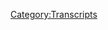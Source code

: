 {{DEFAULTSORT:
    #_TRANSCRIPT_0233:November 28, 2018
}}{{Transcript
    | title         = [[233: November 28, 2018]]
    | caption       = [https://knowledgefight.libsyn.com/knowledge-fight-november-28-2018 Listen to this episode on Libsyn]
    | episodeNumber = [[233: November 28, 2018|233]]
    | length        = 01:52:19
}}

{{MessageBox
    | header     = Warning: Bot Generated Content
    | text       = This transcript was automatically generated by transcription software and likely contains many mistakes and misattributions. Please check the audio for definitive quotes, attribution, and context.
    | image      = N3yvass4myg91.webp
    | imagewidth = 50px
    | id         = warning
}}

{{TranscriptBlock
    | name      = Unknown Speaker
    | timestamp = 00:00:00.000
    | text      = Andy in Kansas, you're on the air, thanks for holding.
}}

{{TranscriptBlock
    | name      = Unknown Speaker
    | timestamp = 00:00:04.000
    | text      = Hello Alex, I'm a first time caller, I'm a huge fan, I love your work.
}}

{{TranscriptBlock
    | name      = Unknown Speaker
    | timestamp = 00:00:07.200
    | text      = I love you.
}}

{{TranscriptBlock
    | name      = Unknown Speaker
    | timestamp = 00:00:07.679
    | text      = Hey everybody, welcome back to Knowledge Fade, I'm Dan.
}}

{{TranscriptBlock
    | name      = Unknown Speaker
    | timestamp = 00:00:09.679
    | text      = I'm Jordan.
}}

{{TranscriptBlock
    | name      = Unknown Speaker
    | timestamp = 00:00:10.160
    | text      = We're a couple dudes, like to sit around, drink novelty beverages,
}}

{{TranscriptBlock
    | name      = Unknown Speaker
    | timestamp = 00:00:12.560
    | text      = and talk a little bit about Alex Jones.
}}

{{TranscriptBlock
    | name      = Unknown Speaker
    | timestamp = 00:00:14.800
    | text      = Indeed we are, Dan.
}}

{{TranscriptBlock
    | name      = Unknown Speaker
    | timestamp = 00:00:16.480
    | text      = Jordan.
}}

{{TranscriptBlock
    | name      = Unknown Speaker
    | timestamp = 00:00:17.039
    | text      = Dan!
}}

{{TranscriptBlock
    | name      = Unknown Speaker
    | timestamp = 00:00:17.679
    | text      = Shut up.
}}

{{TranscriptBlock
    | name      = Unknown Speaker
    | timestamp = 00:00:22.559
    | text      = What's up?
}}

{{TranscriptBlock
    | name      = Unknown Speaker
    | timestamp = 00:00:26.320
    | text      = I was going to launch into like an interruption of,
}}

{{TranscriptBlock
    | name      = Unknown Speaker
    | timestamp = 00:00:29.199
    | text      = do we have no time for this dumb question?
}}

{{TranscriptBlock
    | name      = Unknown Speaker
    | timestamp = 00:00:30.879
    | text      = Because the world is going crazy.
}}

{{TranscriptBlock
    | name      = Unknown Speaker
    | timestamp = 00:00:32.799
    | text      = Right, we totally have time, we totally have time.
}}

{{TranscriptBlock
    | name      = Unknown Speaker
    | timestamp = 00:00:35.679
    | text      = Laura Loomer is chained to a building.
}}

{{TranscriptBlock
    | name      = Unknown Speaker
    | timestamp = 00:00:38.079
    | text      = That's hilarious, hilarious.
}}

{{TranscriptBlock
    | name      = Unknown Speaker
    | timestamp = 00:00:39.840
    | text      = Michael Cohen has finally provided a smoking gun of perjury.
}}

{{TranscriptBlock
    | name      = Unknown Speaker
    | timestamp = 00:00:43.759
    | text      = Oh boy, he's weak.
}}

{{TranscriptBlock
    | name      = Unknown Speaker
    | timestamp = 00:00:45.119
    | text      = He's weak, Dan, that's why.
}}

{{TranscriptBlock
    | name      = Unknown Speaker
    | timestamp = 00:00:47.359
    | text      = It's not because I'm an inveterate, constant, and sociopathological liar,
}}

{{TranscriptBlock
    | name      = Unknown Speaker
    | timestamp = 00:00:52.240
    | text      = it's because he's weak.
}}

{{TranscriptBlock
    | name      = Unknown Speaker
    | timestamp = 00:00:53.840
    | text      = He's weak.
}}

{{TranscriptBlock
    | name      = Unknown Speaker
    | timestamp = 00:00:54.399
    | text      = So that was my intent when I told you to shut up.
}}

{{TranscriptBlock
    | name      = Unknown Speaker
    | timestamp = 00:00:56.640
    | text      = Yeah, sure, it was great.
}}

{{TranscriptBlock
    | name      = Unknown Speaker
    | timestamp = 00:00:58.079
    | text      = But then as soon as it came out of my mouth, I got really self-conscious
}}

{{TranscriptBlock
    | name      = Unknown Speaker
    | timestamp = 00:01:00.880
    | text      = and forgot to launch into talking about Laura Loomer being chained to a building.
}}

{{TranscriptBlock
    | name      = Unknown Speaker
    | timestamp = 00:01:04.719
    | text      = Which, by the way, as we're recording this, she has already...
}}

{{TranscriptBlock
    | name      = Unknown Speaker
    | timestamp = 00:01:07.760
    | text      = She's already quit?
}}

{{TranscriptBlock
    | name      = Unknown Speaker
    | timestamp = 00:01:08.959
    | text      = God, why?
}}

{{TranscriptBlock
    | name      = Unknown Speaker
    | timestamp = 00:01:11.680
    | text      = For those of you who...
}}

{{TranscriptBlock
    | name      = Unknown Speaker
    | timestamp = 00:01:12.560
    | text      = It was pathetic before, it's the most pathetic now.
}}

{{TranscriptBlock
    | name      = Unknown Speaker
    | timestamp = 00:01:15.439
    | text      = It was very sad.
}}

{{TranscriptBlock
    | name      = Unknown Speaker
    | timestamp = 00:01:16.480
    | text      = Laura Loomer was mad that she got kicked off Twitter,
}}

{{TranscriptBlock
    | name      = Unknown Speaker
    | timestamp = 00:01:18.799
    | text      = and so she chained herself to the door of Twitter's headquarters,
}}

{{TranscriptBlock
    | name      = Unknown Speaker
    | timestamp = 00:01:22.480
    | text      = and the police came and said,
}}

{{TranscriptBlock
    | name      = Unknown Speaker
    | timestamp = 00:01:23.680
    | text      = well, Twitter's not gonna press charges, if you need us, you can give us a call.
}}

{{TranscriptBlock
    | name      = Unknown Speaker
    | timestamp = 00:01:28.719
    | text      = And at that point it was revealed that she had thrown away her key
}}

{{TranscriptBlock
    | name      = Unknown Speaker
    | timestamp = 00:01:32.560
    | text      = and couldn't get herself off the door.
}}

{{TranscriptBlock
    | name      = Unknown Speaker
    | timestamp = 00:01:34.640
    | text      = Fantastic.
}}

{{TranscriptBlock
    | name      = Unknown Speaker
    | timestamp = 00:01:35.280
    | text      = And they were like, what do you want?
}}

{{TranscriptBlock
    | name      = Unknown Speaker
    | timestamp = 00:01:36.719
    | text      = She's like, I want my Twitter.
}}

{{TranscriptBlock
    | name      = Unknown Speaker
    | timestamp = 00:01:40.560
    | text      = So lame.
}}

{{TranscriptBlock
    | name      = Unknown Speaker
    | timestamp = 00:01:41.439
    | text      = Look, look, I don't enjoy Schadenfreude.
}}

{{TranscriptBlock
    | name      = Unknown Speaker
    | timestamp = 00:01:46.480
    | text      = Sure.
}}

{{TranscriptBlock
    | name      = Unknown Speaker
    | timestamp = 00:01:47.439
    | text      = Yeah, you do.
}}

{{TranscriptBlock
    | name      = Unknown Speaker
    | timestamp = 00:01:48.000
    | text      = Oh, I totally do.
}}

{{TranscriptBlock
    | name      = Unknown Speaker
    | timestamp = 00:01:49.040
    | text      = And this is one of those times.
}}

{{TranscriptBlock
    | name      = Unknown Speaker
    | timestamp = 00:01:50.480
    | text      = And I love it.
}}

{{TranscriptBlock
    | name      = Unknown Speaker
    | timestamp = 00:01:51.040
    | text      = It was great too, because she had a fucking Star of David on her,
}}

{{TranscriptBlock
    | name      = Unknown Speaker
    | timestamp = 00:01:54.319
    | text      = which is not distasteful at all.
}}

{{TranscriptBlock
    | name      = Unknown Speaker
    | timestamp = 00:01:56.560
    | text      = Why?
}}

{{TranscriptBlock
    | name      = Unknown Speaker
    | timestamp = 00:01:57.200
    | text      = Because she was trying to present the idea
}}

{{TranscriptBlock
    | name      = Unknown Speaker
    | timestamp = 00:01:59.040
    | text      = that she was kicked off because she's Jewish.
}}

{{TranscriptBlock
    | name      = Unknown Speaker
    | timestamp = 00:02:01.200
    | text      = And that's unfortunate.
}}

{{TranscriptBlock
    | name      = Unknown Speaker
    | timestamp = 00:02:02.319
    | text      = Really?
}}

{{TranscriptBlock
    | name      = Unknown Speaker
    | timestamp = 00:02:02.319
    | text      = Yeah.
}}

{{TranscriptBlock
    | name      = Unknown Speaker
    | timestamp = 00:02:02.879
    | text      = Laura, Laura, Laura.
}}

{{TranscriptBlock
    | name      = Unknown Speaker
    | timestamp = 00:02:05.599
    | text      = The other thing...
}}

{{TranscriptBlock
    | name      = Unknown Speaker
    | timestamp = 00:02:06.079
    | text      = Come on.
}}

{{TranscriptBlock
    | name      = Unknown Speaker
    | timestamp = 00:02:06.799
    | text      = The other thing that she was doing was she had a printout of one of her tweets
}}

{{TranscriptBlock
    | name      = Unknown Speaker
    | timestamp = 00:02:11.120
    | text      = and then a Farrakhan tweet.
}}

{{TranscriptBlock
    | name      = Unknown Speaker
    | timestamp = 00:02:13.280
    | text      = And I would say that the only argument you're trying to make
}}

{{TranscriptBlock
    | name      = Unknown Speaker
    | timestamp = 00:02:15.520
    | text      = is that Farrakhan should also be kicked off Twitter.
}}

{{TranscriptBlock
    | name      = Unknown Speaker
    | timestamp = 00:02:17.680
    | text      = Yeah, right?
}}

{{TranscriptBlock
    | name      = Unknown Speaker
    | timestamp = 00:02:18.159
    | text      = I'm not gonna argue with you there.
}}

{{TranscriptBlock
    | name      = Unknown Speaker
    | timestamp = 00:02:19.439
    | text      = Yeah, no, you're fine.
}}

{{TranscriptBlock
    | name      = Unknown Speaker
    | timestamp = 00:02:20.000
    | text      = You want more people kicked off Twitter?
}}

{{TranscriptBlock
    | name      = Unknown Speaker
    | timestamp = 00:02:22.479
    | text      = I'm listening.
}}

{{TranscriptBlock
    | name      = Unknown Speaker
    | timestamp = 00:02:23.280
    | text      = Yeah.
}}

{{TranscriptBlock
    | name      = Unknown Speaker
    | timestamp = 00:02:23.680
    | text      = That's not gonna get you back.
}}

{{TranscriptBlock
    | name      = Unknown Speaker
    | timestamp = 00:02:25.680
    | text      = But yeah, all right.
}}

{{TranscriptBlock
    | name      = Unknown Speaker
    | timestamp = 00:02:27.120
    | text      = That is interesting.
}}

{{TranscriptBlock
    | name      = Unknown Speaker
    | timestamp = 00:02:27.840
    | text      = Yeah, let's kick more people off.
}}

{{TranscriptBlock
    | name      = Unknown Speaker
    | timestamp = 00:02:29.360
    | text      = That is a fascinating line.
}}

{{TranscriptBlock
    | name      = Unknown Speaker
    | timestamp = 00:02:31.120
    | text      = Hey, hey, if I can't get away with it, then neither should he.
}}

{{TranscriptBlock
    | name      = Unknown Speaker
    | timestamp = 00:02:35.840
    | text      = Okay, yeah.
}}

{{TranscriptBlock
    | name      = Unknown Speaker
    | timestamp = 00:02:37.199
    | text      = Anybody else you got?
}}

{{TranscriptBlock
    | name      = Unknown Speaker
    | timestamp = 00:02:38.080
    | text      = Hey, I'm digging on this.
}}

{{TranscriptBlock
    | name      = Unknown Speaker
    | timestamp = 00:02:39.280
    | text      = What's the list?
}}

{{TranscriptBlock
    | name      = Unknown Speaker
    | timestamp = 00:02:40.159
    | text      = Yeah, yeah, exactly.
}}

{{TranscriptBlock
    | name      = Unknown Speaker
    | timestamp = 00:02:40.879
    | text      = Twitter has been needing to get rid of assholes for a long time.
}}

{{TranscriptBlock
    | name      = Unknown Speaker
    | timestamp = 00:02:43.520
    | text      = Thanks for helping us out.
}}

{{TranscriptBlock
    | name      = Unknown Speaker
    | timestamp = 00:02:44.960
    | text      = Yeah, man.
}}

{{TranscriptBlock
    | name      = Unknown Speaker
    | timestamp = 00:02:45.759
    | text      = Everything's crazy right now.
}}

{{TranscriptBlock
    | name      = Unknown Speaker
    | timestamp = 00:02:46.960
    | text      = I got no idea where any of this is going to lead.
}}

{{TranscriptBlock
    | name      = Unknown Speaker
    | timestamp = 00:02:49.439
    | text      = No.
}}

{{TranscriptBlock
    | name      = Unknown Speaker
    | timestamp = 00:02:50.000
    | text      = I know where the Laura Loomer thing is going to lead.
}}

{{TranscriptBlock
    | name      = Unknown Speaker
    | timestamp = 00:02:52.000
    | text      = Nowhere.
}}

{{TranscriptBlock
    | name      = Unknown Speaker
    | timestamp = 00:02:52.479
    | text      = But I mean, in terms of like, Corsi's nonsense, Michael Cohen, all this stuff.
}}

{{TranscriptBlock
    | name      = Unknown Speaker
    | timestamp = 00:02:57.759
    | text      = Criminal charges.
}}

{{TranscriptBlock
    | name      = Unknown Speaker
    | timestamp = 00:02:59.039
    | text      = Corsi is going to press criminal charges.
}}

{{TranscriptBlock
    | name      = Unknown Speaker
    | timestamp = 00:03:01.439
    | text      = You know how Corsi can do that, right?
}}

{{TranscriptBlock
    | name      = Unknown Speaker
    | timestamp = 00:03:03.439
    | text      = Oh God, this is all just going to blow up so crazy.
}}

{{TranscriptBlock
    | name      = Unknown Speaker
    | timestamp = 00:03:05.680
    | text      = He too is empowered by the state of Florida.
}}

{{TranscriptBlock
    | name      = Unknown Speaker
    | timestamp = 00:03:09.599
    | text      = So all that is to say, I don't know what's going on with the world,
}}

{{TranscriptBlock
    | name      = Unknown Speaker
    | timestamp = 00:03:12.960
    | text      = but I do know a lot about Alex Jones.
}}

{{TranscriptBlock
    | name      = Unknown Speaker
    | timestamp = 00:03:14.479
    | text      = And I only know what you tell me about Alex Jones.
}}

{{TranscriptBlock
    | name      = Unknown Speaker
    | timestamp = 00:03:16.240
    | text      = That is our show.
}}

{{TranscriptBlock
    | name      = Unknown Speaker
    | timestamp = 00:03:17.199
    | text      = Look, Jordan, I've been having a tough time this week, because, well, first of all,
}}

{{TranscriptBlock
    | name      = Unknown Speaker
    | timestamp = 00:03:22.479
    | text      = I was really sort of self-conscious about our Wednesday episode with Reverend Manning.
}}

{{TranscriptBlock
    | name      = Unknown Speaker
    | timestamp = 00:03:27.360
    | text      = Yeah, yeah, yeah.
}}

{{TranscriptBlock
    | name      = Unknown Speaker
    | timestamp = 00:03:27.919
    | text      = I was deeply concerned that maybe some of the clips would have been too much for people.
}}

{{TranscriptBlock
    | name      = Unknown Speaker
    | timestamp = 00:03:32.479
    | text      = I can think of specifically a few of them.
}}

{{TranscriptBlock
    | name      = Unknown Speaker
    | timestamp = 00:03:34.879
    | text      = And I'm confused a little.
}}

{{TranscriptBlock
    | name      = Unknown Speaker
    | timestamp = 00:03:39.599
    | text      = Was it the, it was the Stone Balls one.
}}

{{TranscriptBlock
    | name      = Unknown Speaker
    | timestamp = 00:03:41.599
    | text      = That's the one you were mostly worried about.
}}

{{TranscriptBlock
    | name      = Unknown Speaker
    | timestamp = 00:03:43.039
    | text      = Nope, nope, nope.
}}

{{TranscriptBlock
    | name      = Unknown Speaker
    | timestamp = 00:03:43.439
    | text      = That wasn't it.
}}

{{TranscriptBlock
    | name      = Unknown Speaker
    | timestamp = 00:03:44.000
    | text      = Are you sure?
}}

{{TranscriptBlock
    | name      = Unknown Speaker
    | timestamp = 00:03:44.560
    | text      = Nope.
}}

{{TranscriptBlock
    | name      = Unknown Speaker
    | timestamp = 00:03:45.120
    | text      = That was, that was pretty later in the episode.
}}

{{TranscriptBlock
    | name      = Unknown Speaker
    | timestamp = 00:03:47.360
    | text      = That was pretty offensive.
}}

{{TranscriptBlock
    | name      = Unknown Speaker
    | timestamp = 00:03:48.639
    | text      = A little later in the episode.
}}

{{TranscriptBlock
    | name      = Unknown Speaker
    | timestamp = 00:03:50.000
    | text      = No, no, no, no.
}}

{{TranscriptBlock
    | name      = Unknown Speaker
    | timestamp = 00:03:50.719
    | text      = I think you're right.
}}

{{TranscriptBlock
    | name      = Unknown Speaker
    | timestamp = 00:03:51.360
    | text      = It was the Stone Balls.
}}

{{TranscriptBlock
    | name      = Unknown Speaker
    | timestamp = 00:03:52.400
    | text      = I was a little confused that the response has been mostly positive.
}}

{{TranscriptBlock
    | name      = Unknown Speaker
    | timestamp = 00:03:55.919
    | text      = And I put up a poll in our Facebook group, go home and tell your mother you're brilliant,
}}

{{TranscriptBlock
    | name      = Unknown Speaker
    | timestamp = 00:04:00.159
    | text      = about whether or not people would like us to talk about Reverend Manning more.
}}

{{TranscriptBlock
    | name      = Unknown Speaker
    | timestamp = 00:04:04.479
    | text      = I believe it was overwhelming.
}}

{{TranscriptBlock
    | name      = Unknown Speaker
    | timestamp = 00:04:05.840
    | text      = Yes, yeah, yeah, yeah.
}}

{{TranscriptBlock
    | name      = Unknown Speaker
    | timestamp = 00:04:06.879
    | text      = Yes.
}}

{{TranscriptBlock
    | name      = Unknown Speaker
    | timestamp = 00:04:07.439
    | text      = Yeah.
}}

{{TranscriptBlock
    | name      = Unknown Speaker
    | timestamp = 00:04:07.919
    | text      = So I don't know if we'll do that.
}}

{{TranscriptBlock
    | name      = Unknown Speaker
    | timestamp = 00:04:09.120
    | text      = I don't know if I'm going to listen to the will of the people on this one, but we'll
}}

{{TranscriptBlock
    | name      = Unknown Speaker
    | timestamp = 00:04:11.680
    | text      = see.
}}

{{TranscriptBlock
    | name      = Unknown Speaker
    | timestamp = 00:04:12.159
    | text      = But I was very, I'm glad.
}}

{{TranscriptBlock
    | name      = Unknown Speaker
    | timestamp = 00:04:15.199
    | text      = After the Obama deception, the will of the people is suspect.
}}

{{TranscriptBlock
    | name      = Unknown Speaker
    | timestamp = 00:04:18.160
    | text      = Democracy is dead.
}}

{{TranscriptBlock
    | name      = Unknown Speaker
    | timestamp = 00:04:21.120
    | text      = It died in the darkness of hour nine of the Obama deception.
}}

{{TranscriptBlock
    | name      = Unknown Speaker
    | timestamp = 00:04:24.959
    | text      = I don't know.
}}

{{TranscriptBlock
    | name      = Unknown Speaker
    | timestamp = 00:04:26.000
    | text      = I'm going to sit with those thoughts and see where we go in terms of covering him.
}}

{{TranscriptBlock
    | name      = Unknown Speaker
    | timestamp = 00:04:32.160
    | text      = But I'm glad that people enjoyed it.
}}

{{TranscriptBlock
    | name      = Unknown Speaker
    | timestamp = 00:04:33.680
    | text      = Like, I'm glad that people didn't think, like, in any way we were, you know, giving
}}

{{TranscriptBlock
    | name      = Unknown Speaker
    | timestamp = 00:04:37.920
    | text      = a platform for him or trivializing violent homophobia.
}}

{{TranscriptBlock
    | name      = Unknown Speaker
    | timestamp = 00:04:41.759
    | text      = I'm glad because those were some of the concerns I had.
}}

{{TranscriptBlock
    | name      = Unknown Speaker
    | timestamp = 00:04:43.519
    | text      = I was a little concerned about, like, what are our responsibilities here?
}}

{{TranscriptBlock
    | name      = Unknown Speaker
    | timestamp = 00:04:47.600
    | text      = And I realized that I didn't think enough about that before we recorded the episode.
}}

{{TranscriptBlock
    | name      = Unknown Speaker
    | timestamp = 00:04:52.160
    | text      = And I'm glad that people didn't seem to think that we were on the wrong side.
}}

{{TranscriptBlock
    | name      = Unknown Speaker
    | timestamp = 00:04:54.720
    | text      = It seems like you didn't think about that enough before we started the show.
}}

{{TranscriptBlock
    | name      = Unknown Speaker
    | timestamp = 00:04:58.079
    | text      = Certainly, certainly did.
}}

{{TranscriptBlock
    | name      = Unknown Speaker
    | timestamp = 00:04:59.519
    | text      = This whole podcast is kind of there.
}}

{{TranscriptBlock
    | name      = Unknown Speaker
    | timestamp = 00:05:02.560
    | text      = So the other thing that I've been having a difficult time with this week is I've been
}}

{{TranscriptBlock
    | name      = Unknown Speaker
    | timestamp = 00:05:06.079
    | text      = listening to Alex in the present day trying to do a better job of covering his bullshit
}}

{{TranscriptBlock
    | name      = Unknown Speaker
    | timestamp = 00:05:12.240
    | text      = in the present.
}}

{{TranscriptBlock
    | name      = Unknown Speaker
    | timestamp = 00:05:12.800
    | text      = And his show sucks.
}}

{{TranscriptBlock
    | name      = Unknown Speaker
    | timestamp = 00:05:14.240
    | text      = Yeah.
}}

{{TranscriptBlock
    | name      = Unknown Speaker
    | timestamp = 00:05:14.879
    | text      = So I didn't...
}}

{{TranscriptBlock
    | name      = Unknown Speaker
    | timestamp = 00:05:16.399
    | text      = Still on that tip, huh?
}}

{{TranscriptBlock
    | name      = Unknown Speaker
    | timestamp = 00:05:17.360
    | text      = We're recording this on Thursday for a Friday release.
}}

{{TranscriptBlock
    | name      = Unknown Speaker
    | timestamp = 00:05:20.639
    | text      = And I listened to Sunday.
}}

{{TranscriptBlock
    | name      = Unknown Speaker
    | timestamp = 00:05:24.079
    | text      = Yeah.
}}

{{TranscriptBlock
    | name      = Unknown Speaker
    | timestamp = 00:05:24.720
    | text      = All I could hear was him talking about these
}}

{{TranscriptBlock
    | name      = Unknown Speaker
    | timestamp = 00:05:27.920
    | text      = immigrant hordes coming over the border.
}}

{{TranscriptBlock
    | name      = Unknown Speaker
    | timestamp = 00:05:29.839
    | text      = They're doing it.
}}

{{TranscriptBlock
    | name      = Unknown Speaker
    | timestamp = 00:05:32.480
    | text      = Not implied.
}}

{{TranscriptBlock
    | name      = Unknown Speaker
    | timestamp = 00:05:33.279
    | text      = He straight up said that that picture of the woman taking her children away from tear gas
}}

{{TranscriptBlock
    | name      = Unknown Speaker
    | timestamp = 00:05:38.160
    | text      = canisters was a doctored photo.
}}

{{TranscriptBlock
    | name      = Unknown Speaker
    | timestamp = 00:05:40.160
    | text      = It was set up.
}}

{{TranscriptBlock
    | name      = Unknown Speaker
    | timestamp = 00:05:40.959
    | text      = It was set up by the globalists.
}}

{{TranscriptBlock
    | name      = Unknown Speaker
    | timestamp = 00:05:42.319
    | text      = Of Jerome Corsi.
}}

{{TranscriptBlock
    | name      = Unknown Speaker
    | timestamp = 00:05:44.560
    | text      = Uh-huh.
}}

{{TranscriptBlock
    | name      = Unknown Speaker
    | timestamp = 00:05:45.279
    | text      = Yep.
}}

{{TranscriptBlock
    | name      = Unknown Speaker
    | timestamp = 00:05:45.920
    | text      = And I was like, oh, this is bad.
}}

{{TranscriptBlock
    | name      = Unknown Speaker
    | timestamp = 00:05:47.279
    | text      = I don't want to talk about this.
}}

{{TranscriptBlock
    | name      = Unknown Speaker
    | timestamp = 00:05:48.399
    | text      = Monday, same bullshit.
}}

{{TranscriptBlock
    | name      = Unknown Speaker
    | timestamp = 00:05:50.639
    | text      = Tuesday, same bullshit.
}}

{{TranscriptBlock
    | name      = Unknown Speaker
    | timestamp = 00:05:53.279
    | text      = I'm like, I don't know what we're going to do.
}}

{{TranscriptBlock
    | name      = Unknown Speaker
    | timestamp = 00:05:55.839
    | text      = We got to do a current day episode on Friday.
}}

{{TranscriptBlock
    | name      = Unknown Speaker
    | timestamp = 00:05:57.839
    | text      = We got to let people know what Alex is up to.
}}

{{TranscriptBlock
    | name      = Unknown Speaker
    | timestamp = 00:06:00.399
    | text      = So thankfully Wednesday...
}}

{{TranscriptBlock
    | name      = Unknown Speaker
    | timestamp = 00:06:01.360
    | text      = Teasing it out.
}}

{{TranscriptBlock
    | name      = Unknown Speaker
    | timestamp = 00:06:02.000
    | text      = Teasing it out.
}}

{{TranscriptBlock
    | name      = Unknown Speaker
    | timestamp = 00:06:02.959
    | text      = Wednesday rolls around.
}}

{{TranscriptBlock
    | name      = Unknown Speaker
    | timestamp = 00:06:04.639
    | text      = And at this point, you know, it's clear that Corsi is going off script.
}}

{{TranscriptBlock
    | name      = Unknown Speaker
    | timestamp = 00:06:08.959
    | text      = Oh, yeah.
}}

{{TranscriptBlock
    | name      = Unknown Speaker
    | timestamp = 00:06:09.439
    | text      = He's getting a little weird.
}}

{{TranscriptBlock
    | name      = Unknown Speaker
    | timestamp = 00:06:10.639
    | text      = I'm like, oh, maybe Alex will talk about this.
}}

{{TranscriptBlock
    | name      = Unknown Speaker
    | timestamp = 00:06:12.959
    | text      = There's so much going on by Wednesday that I'm like, Alex has got to get off his dumb
}}

{{TranscriptBlock
    | name      = Unknown Speaker
    | timestamp = 00:06:19.120
    | text      = immigrants at the border riff.
}}

{{TranscriptBlock
    | name      = Unknown Speaker
    | timestamp = 00:06:21.040
    | text      = He's got to bring something to the table.
}}

{{TranscriptBlock
    | name      = Unknown Speaker
    | timestamp = 00:06:23.279
    | text      = No chance.
}}

{{TranscriptBlock
    | name      = Unknown Speaker
    | timestamp = 00:06:24.000
    | text      = And he did on Wednesday one of the weirder shows I've ever heard.
}}

{{TranscriptBlock
    | name      = Unknown Speaker
    | timestamp = 00:06:28.480
    | text      = And so thankfully we'll be going over Wednesday, November 28th, 2018 today.
}}

{{TranscriptBlock
    | name      = Unknown Speaker
    | timestamp = 00:06:34.160
    | text      = And I'll say this, we're recording this on Thursday.
}}

{{TranscriptBlock
    | name      = Unknown Speaker
    | timestamp = 00:06:36.959
    | text      = I haven't listened to Thursday's episode, but I'm willing to bet he's freaking out.
}}

{{TranscriptBlock
    | name      = Unknown Speaker
    | timestamp = 00:06:41.120
    | text      = Yeah.
}}

{{TranscriptBlock
    | name      = Unknown Speaker
    | timestamp = 00:06:41.519
    | text      = So is Corsi still on the payroll?
}}

{{TranscriptBlock
    | name      = Unknown Speaker
    | timestamp = 00:06:44.879
    | text      = If he is, they would never say that.
}}

{{TranscriptBlock
    | name      = Unknown Speaker
    | timestamp = 00:06:47.040
    | text      = And actually there's a clip.
}}

{{TranscriptBlock
    | name      = Unknown Speaker
    | timestamp = 00:06:48.240
    | text      = Alex does say something about Corsi that's really weird in this episode.
}}

{{TranscriptBlock
    | name      = Unknown Speaker
    | timestamp = 00:06:51.439
    | text      = So get ready for that.
}}

{{TranscriptBlock
    | name      = Unknown Speaker
    | timestamp = 00:06:53.279
    | text      = We fucked in a bathtub.
}}

{{TranscriptBlock
    | name      = Unknown Speaker
    | timestamp = 00:06:54.879
    | text      = On for Monday's episode, we may have to do another present day episode because I think
}}

{{TranscriptBlock
    | name      = Unknown Speaker
    | timestamp = 00:06:58.399
    | text      = on Thursday and Friday, Alex is going to be losing his goddamn mind.
}}

{{TranscriptBlock
    | name      = Unknown Speaker
    | timestamp = 00:07:02.319
    | text      = I'm excited.
}}

{{TranscriptBlock
    | name      = Unknown Speaker
    | timestamp = 00:07:02.959
    | text      = Based on the news that's broken here on Thursday evening, just before recording about the Cohen
}}

{{TranscriptBlock
    | name      = Unknown Speaker
    | timestamp = 00:07:08.800
    | text      = situation and stuff like that, Alex is going to have to be in super defense mode.
}}

{{TranscriptBlock
    | name      = Unknown Speaker
    | timestamp = 00:07:13.279
    | text      = But on Wednesday, he starts his show.
}}

{{TranscriptBlock
    | name      = Unknown Speaker
    | timestamp = 00:07:15.680
    | text      = Oh shit.
}}

{{TranscriptBlock
    | name      = Unknown Speaker
    | timestamp = 00:07:16.399
    | text      = I forgot about this.
}}

{{TranscriptBlock
    | name      = Unknown Speaker
    | timestamp = 00:07:17.920
    | text      = Before we start the show.
}}

{{TranscriptBlock
    | name      = Unknown Speaker
    | timestamp = 00:07:18.959
    | text      = Okay.
}}

{{TranscriptBlock
    | name      = Unknown Speaker
    | timestamp = 00:07:19.360
    | text      = All right.
}}

{{TranscriptBlock
    | name      = Unknown Speaker
    | timestamp = 00:07:19.680
    | text      = All right.
}}

{{TranscriptBlock
    | name      = Unknown Speaker
    | timestamp = 00:07:20.319
    | text      = I'd like to give a shout out to a couple who supported the show.
}}

{{TranscriptBlock
    | name      = Unknown Speaker
    | timestamp = 00:07:23.120
    | text      = We're very excited about that.
}}

{{TranscriptBlock
    | name      = Unknown Speaker
    | timestamp = 00:07:24.319
    | text      = Oh boy.
}}

{{TranscriptBlock
    | name      = Unknown Speaker
    | timestamp = 00:07:25.199
    | text      = Awful.
}}

{{TranscriptBlock
    | name      = Unknown Speaker
    | timestamp = 00:07:25.680
    | text      = Awful on my part.
}}

{{TranscriptBlock
    | name      = Unknown Speaker
    | timestamp = 00:07:26.959
    | text      = There's too much going on.
}}

{{TranscriptBlock
    | name      = Unknown Speaker
    | timestamp = 00:07:28.160
    | text      = There's a lot going on.
}}

{{TranscriptBlock
    | name      = Unknown Speaker
    | timestamp = 00:07:29.600
    | text      = I don't have shut up.
}}

{{TranscriptBlock
    | name      = Unknown Speaker
    | timestamp = 00:07:32.079
    | text      = All right.
}}

{{TranscriptBlock
    | name      = Unknown Speaker
    | timestamp = 00:07:33.360
    | text      = I don't have notes in front of me with all the, uh, like the beats to hit in the intro.
}}

{{TranscriptBlock
    | name      = Unknown Speaker
    | timestamp = 00:07:37.360
    | text      = I'm just, I'm going off the dome here.
}}

{{TranscriptBlock
    | name      = Unknown Speaker
    | timestamp = 00:07:39.600
    | text      = So anyway, I apologize.
}}

{{TranscriptBlock
    | name      = Unknown Speaker
    | timestamp = 00:07:40.879
    | text      = I apologize.
}}

{{TranscriptBlock
    | name      = Unknown Speaker
    | timestamp = 00:07:41.360
    | text      = I almost forgot, but I would never forget about these people.
}}

{{TranscriptBlock
    | name      = Unknown Speaker
    | timestamp = 00:07:43.600
    | text      = I appreciate them also very much.
}}

{{TranscriptBlock
    | name      = Unknown Speaker
    | timestamp = 00:07:45.199
    | text      = First of all, like nine 11, we will never forget about, uh, one of our new donors.
}}

{{TranscriptBlock
    | name      = Unknown Speaker
    | timestamp = 00:07:50.079
    | text      = Like to give a shout out to thank you so much.
}}

{{TranscriptBlock
    | name      = Unknown Speaker
    | timestamp = 00:07:52.079
    | text      = Old man coyote.
}}

{{TranscriptBlock
    | name      = Unknown Speaker
    | timestamp = 00:07:53.360
    | text      = You're now a policy wonk.
}}

{{TranscriptBlock
    | name      = Unknown Speaker
    | timestamp = 00:07:55.199
    | text      = I'm a policy wonk.
}}

{{TranscriptBlock
    | name      = Unknown Speaker
    | timestamp = 00:07:56.399
    | text      = Thank you very much.
}}

{{TranscriptBlock
    | name      = Unknown Speaker
    | timestamp = 00:07:57.920
    | text      = Old man coyote.
}}

{{TranscriptBlock
    | name      = Unknown Speaker
    | timestamp = 00:07:58.879
    | text      = Also, I'd like to give a shout out to someone who's joined up with the team.
}}

{{TranscriptBlock
    | name      = Unknown Speaker
    | timestamp = 00:08:01.040
    | text      = Michael S you are now a policy wonk.
}}

{{TranscriptBlock
    | name      = Unknown Speaker
    | timestamp = 00:08:04.000
    | text      = I'm a policy wonk.
}}

{{TranscriptBlock
    | name      = Unknown Speaker
    | timestamp = 00:08:05.199
    | text      = Thank you, Mike.
}}

{{TranscriptBlock
    | name      = Unknown Speaker
    | timestamp = 00:08:05.680
    | text      = Thank you very much, Michael S.
}}

{{TranscriptBlock
    | name      = Unknown Speaker
    | timestamp = 00:08:07.360
    | text      = Also, I'd like to say thank you to NERMA.
}}

{{TranscriptBlock
    | name      = Unknown Speaker
    | timestamp = 00:08:09.839
    | text      = You are now a policy wonk.
}}

{{TranscriptBlock
    | name      = Unknown Speaker
    | timestamp = 00:08:11.920
    | text      = I'm a policy wonk.
}}

{{TranscriptBlock
    | name      = Unknown Speaker
    | timestamp = 00:08:12.959
    | text      = Thank you, NERMA.
}}

{{TranscriptBlock
    | name      = Unknown Speaker
    | timestamp = 00:08:13.600
    | text      = Thank you very much, NERMA.
}}

{{TranscriptBlock
    | name      = Unknown Speaker
    | timestamp = 00:08:14.800
    | text      = Finally, I'd like to say a special thank you to someone who has joined up with the team
}}

{{TranscriptBlock
    | name      = Unknown Speaker
    | timestamp = 00:08:20.399
    | text      = on a elevated level and we appreciate it.
}}

{{TranscriptBlock
    | name      = Unknown Speaker
    | timestamp = 00:08:22.319
    | text      = Oh, so very much.
}}

{{TranscriptBlock
    | name      = Unknown Speaker
    | timestamp = 00:08:23.600
    | text      = So Larry, I'd like to say thank you.
}}

{{TranscriptBlock
    | name      = Unknown Speaker
    | timestamp = 00:08:25.519
    | text      = You are now a technocrat.
}}

{{TranscriptBlock
    | name      = Unknown Speaker
    | timestamp = 00:08:26.879
    | text      = I'm a policy wonk.
}}

{{TranscriptBlock
    | name      = Unknown Speaker
    | timestamp = 00:08:28.720
    | text      = Four stars.
}}

{{TranscriptBlock
    | name      = Unknown Speaker
    | timestamp = 00:08:29.600
    | text      = Go home to your mother and tell her you're brilliant.
}}

{{TranscriptBlock
    | name      = Unknown Speaker
    | timestamp = 00:08:31.600
    | text      = Someone, someone sodomite sent me a bucket of poop.
}}

{{TranscriptBlock
    | name      = Unknown Speaker
    | timestamp = 00:08:34.240
    | text      = Daddy shark.
}}

{{TranscriptBlock
    | name      = Unknown Speaker
    | timestamp = 00:08:34.960
    | text      = Bop, bop, bop, bop, bop.
}}

{{TranscriptBlock
    | name      = Unknown Speaker
    | timestamp = 00:08:36.720
    | text      = Jar Jar Binks has a Caribbean black accent.
}}

{{TranscriptBlock
    | name      = Unknown Speaker
    | timestamp = 00:08:40.960
    | text      = He's a loser.
}}

{{TranscriptBlock
    | name      = Unknown Speaker
    | timestamp = 00:08:42.240
    | text      = Little, little kitty baby.
}}

{{TranscriptBlock
    | name      = Unknown Speaker
    | timestamp = 00:08:44.080
    | text      = I don't want to hate black people.
}}

{{TranscriptBlock
    | name      = Unknown Speaker
    | timestamp = 00:08:45.679
    | text      = I renounce Jesus Christ.
}}

{{TranscriptBlock
    | name      = Unknown Speaker
    | timestamp = 00:08:47.519
    | text      = Thank you, Larry.
}}

{{TranscriptBlock
    | name      = Unknown Speaker
    | timestamp = 00:08:48.240
    | text      = Thank you very much, Larry.
}}

{{TranscriptBlock
    | name      = Unknown Speaker
    | timestamp = 00:08:49.360
    | text      = All right.
}}

{{TranscriptBlock
    | name      = Unknown Speaker
    | timestamp = 00:08:49.919
    | text      = Sorry about that.
}}

{{TranscriptBlock
    | name      = Unknown Speaker
    | timestamp = 00:08:50.720
    | text      = Now, uh, uh, uh, listen, if you, if you, oh boy.
}}

{{TranscriptBlock
    | name      = Unknown Speaker
    | timestamp = 00:08:54.080
    | text      = Dan, I don't want to, I don't want to say this, but, uh, historically, mythologically,
}}

{{TranscriptBlock
    | name      = Unknown Speaker
    | timestamp = 00:09:00.480
    | text      = uh huh.
}}

{{TranscriptBlock
    | name      = Unknown Speaker
    | timestamp = 00:09:00.960
    | text      = You might want to keep an eye on old man.
}}

{{TranscriptBlock
    | name      = Unknown Speaker
    | timestamp = 00:09:02.480
    | text      = Coyote.
}}

{{TranscriptBlock
    | name      = Unknown Speaker
    | timestamp = 00:09:03.200
    | text      = Oh yeah.
}}

{{TranscriptBlock
    | name      = Unknown Speaker
    | timestamp = 00:09:03.919
    | text      = Yeah.
}}

{{TranscriptBlock
    | name      = Unknown Speaker
    | timestamp = 00:09:04.399
    | text      = You might be up to something.
}}

{{TranscriptBlock
    | name      = Unknown Speaker
    | timestamp = 00:09:05.360
    | text      = He gets around.
}}

{{TranscriptBlock
    | name      = Unknown Speaker
    | timestamp = 00:09:07.120
    | text      = I'm glad I'm saying is that there are many situations that old man.
}}

{{TranscriptBlock
    | name      = Unknown Speaker
    | timestamp = 00:09:10.399
    | text      = Coyote has been in the past, wherein he, uh, tricked some white folk, Dan.
}}

{{TranscriptBlock
    | name      = Unknown Speaker
    | timestamp = 00:09:15.120
    | text      = And, uh, I'm just saying in this case, he's on our side and I appreciate it.
}}

{{TranscriptBlock
    | name      = Unknown Speaker
    | timestamp = 00:09:19.200
    | text      = All right.
}}

{{TranscriptBlock
    | name      = Unknown Speaker
    | timestamp = 00:09:19.600
    | text      = If you'd like to join our side and support the show, you can go to our website, knowledge
}}

{{TranscriptBlock
    | name      = Unknown Speaker
    | timestamp = 00:09:22.720
    | text      = fight.com, click that button that says support the show.
}}

{{TranscriptBlock
    | name      = Unknown Speaker
    | timestamp = 00:09:25.200
    | text      = We would appreciate it very much.
}}

{{TranscriptBlock
    | name      = Unknown Speaker
    | timestamp = 00:09:26.559
    | text      = Please do now to the matter at hand.
}}

{{TranscriptBlock
    | name      = Unknown Speaker
    | timestamp = 00:09:28.799
    | text      = Yes.
}}

{{TranscriptBlock
    | name      = Unknown Speaker
    | timestamp = 00:09:29.440
    | text      = Wednesday, November 28th, 2018.
}}

{{TranscriptBlock
    | name      = Unknown Speaker
    | timestamp = 00:09:32.879
    | text      = That's who we are.
}}

{{TranscriptBlock
    | name      = Unknown Speaker
    | timestamp = 00:09:33.600
    | text      = That's where we are.
}}

{{TranscriptBlock
    | name      = Unknown Speaker
    | timestamp = 00:09:34.399
    | text      = Now I told you already that I was listening to the doldrums of Sunday, Monday, Tuesday,
}}

{{TranscriptBlock
    | name      = Unknown Speaker
    | timestamp = 00:09:38.960
    | text      = and I wasn't expecting Alex to come with much of anything.
}}

{{TranscriptBlock
    | name      = Unknown Speaker
    | timestamp = 00:09:42.240
    | text      = But then he started the show like this and I knew I was fucking in for it.
}}

{{TranscriptBlock
    | name      = Unknown Speaker
    | timestamp = 00:09:46.159
    | text      = The most important broadcast we've ever done ever.
}}

{{TranscriptBlock
    | name      = Unknown Speaker
    | timestamp = 00:10:00.639
    | text      = Now you will notice that if you were tuned into the show 20 plus years ago, a lot of
}}

{{TranscriptBlock
    | name      = Unknown Speaker
    | timestamp = 00:10:04.879
    | text      = you were, I would say that maybe once every two years.
}}

{{TranscriptBlock
    | name      = Unknown Speaker
    | timestamp = 00:10:08.159
    | text      = And then in the last five or six years, I've heard saying it every six months or so in
}}

{{TranscriptBlock
    | name      = Unknown Speaker
    | timestamp = 00:10:11.679
    | text      = the last years, I've been saying it every couple of weeks.
}}

{{TranscriptBlock
    | name      = Unknown Speaker
    | timestamp = 00:10:14.799
    | text      = Too much because things just get more intense, more crazy, more amazing at every level.
}}

{{TranscriptBlock
    | name      = Unknown Speaker
    | timestamp = 00:10:21.039
    | text      = Okay.
}}

{{TranscriptBlock
    | name      = Unknown Speaker
    | timestamp = 00:10:21.759
    | text      = There are human clones in inside mothers report.
}}

{{TranscriptBlock
    | name      = Unknown Speaker
    | timestamp = 00:10:28.399
    | text      = Okay.
}}

{{TranscriptBlock
    | name      = Unknown Speaker
    | timestamp = 00:10:29.200
    | text      = No, those are not human clones.
}}

{{TranscriptBlock
    | name      = Unknown Speaker
    | timestamp = 00:10:30.879
    | text      = I know what story he's based in his bullshit.
}}

{{TranscriptBlock
    | name      = Unknown Speaker
    | timestamp = 00:10:33.120
    | text      = Are you sure?
}}

{{TranscriptBlock
    | name      = Unknown Speaker
    | timestamp = 00:10:33.840
    | text      = Yeah, I guess not.
}}

{{TranscriptBlock
    | name      = Unknown Speaker
    | timestamp = 00:10:35.200
    | text      = Apparently.
}}

{{TranscriptBlock
    | name      = Unknown Speaker
    | timestamp = 00:10:35.679
    | text      = Do you think he's based on this?
}}

{{TranscriptBlock
    | name      = Unknown Speaker
    | timestamp = 00:10:36.720
    | text      = I think he's basing it on the Chinese scientist who doctor, which I have thought
}}

{{TranscriptBlock
    | name      = Unknown Speaker
    | timestamp = 00:10:44.720
    | text      = on.
}}

{{TranscriptBlock
    | name      = Unknown Speaker
    | timestamp = 00:10:45.200
    | text      = Oh, a lot of people do.
}}

{{TranscriptBlock
    | name      = Unknown Speaker
    | timestamp = 00:10:46.159
    | text      = A lot of the world's scientific community has come out very not super against it.
}}

{{TranscriptBlock
    | name      = Unknown Speaker
    | timestamp = 00:10:50.960
    | text      = So just in case other people don't know what this is about, the story he's talking about
}}

{{TranscriptBlock
    | name      = Unknown Speaker
    | timestamp = 00:10:56.720
    | text      = is about a Chinese scientist named he who's a researcher who earlier this week claimed
}}

{{TranscriptBlock
    | name      = Unknown Speaker
    | timestamp = 00:11:04.480
    | text      = that he had used gene editing techniques on twin girls who were born recently.
}}

{{TranscriptBlock
    | name      = Unknown Speaker
    | timestamp = 00:11:08.480
    | text      = The issue with Alex even running with this story is that quote, there is no independent
}}

{{TranscriptBlock
    | name      = Unknown Speaker
    | timestamp = 00:11:12.799
    | text      = confirmation of his claim, and it has not been published in a journal where it would
}}

{{TranscriptBlock
    | name      = Unknown Speaker
    | timestamp = 00:11:16.960
    | text      = be vetted by other experts.
}}

{{TranscriptBlock
    | name      = Unknown Speaker
    | timestamp = 00:11:18.879
    | text      = At this point, there's no proof that this dude did what he claimed to have done, but
}}

{{TranscriptBlock
    | name      = Unknown Speaker
    | timestamp = 00:11:22.159
    | text      = even if he had, his actions have been roundly denounced by a majority of the scientific
}}

{{TranscriptBlock
    | name      = Unknown Speaker
    | timestamp = 00:11:26.159
    | text      = community, nearly universal in their reaction that this is irresponsible and premature based
}}

{{TranscriptBlock
    | name      = Unknown Speaker
    | timestamp = 00:11:31.039
    | text      = on where the science is currently.
}}

{{TranscriptBlock
    | name      = Unknown Speaker
    | timestamp = 00:11:32.799
    | text      = And still isn't cloning.
}}

{{TranscriptBlock
    | name      = Unknown Speaker
    | timestamp = 00:11:34.960
    | text      = You bet.
}}

{{TranscriptBlock
    | name      = Unknown Speaker
    | timestamp = 00:11:35.440
    | text      = That's still not cloning.
}}

{{TranscriptBlock
    | name      = Unknown Speaker
    | timestamp = 00:11:37.360
    | text      = They're just HIV resistant if real.
}}

{{TranscriptBlock
    | name      = Unknown Speaker
    | timestamp = 00:11:40.080
    | text      = Right, right.
}}

{{TranscriptBlock
    | name      = Unknown Speaker
    | timestamp = 00:11:40.799
    | text      = And the day after this story broke, China ordered the team to halt all work they were
}}

{{TranscriptBlock
    | name      = Unknown Speaker
    | timestamp = 00:11:44.639
    | text      = doing, and they're launching an investigation into this dude, which likely won't end well.
}}

{{TranscriptBlock
    | name      = Unknown Speaker
    | timestamp = 00:11:49.039
    | text      = Now, I mean, frankly, recent Chinese investigations have not ended well for a lot of people, specifically
}}

{{TranscriptBlock
    | name      = Unknown Speaker
    | timestamp = 00:11:56.320
    | text      = movie stars, the head of Interpol, you know.
}}

{{TranscriptBlock
    | name      = Unknown Speaker
    | timestamp = 00:12:01.519
    | text      = So Alex doesn't bring this story back up, but he's leading with it, which is great.
}}

{{TranscriptBlock
    | name      = Unknown Speaker
    | timestamp = 00:12:05.919
    | text      = Yeah, of course.
}}

{{TranscriptBlock
    | name      = Unknown Speaker
    | timestamp = 00:12:06.480
    | text      = There are clones and wombs.
}}

{{TranscriptBlock
    | name      = Unknown Speaker
    | timestamp = 00:12:07.519
    | text      = Clones are everywhere.
}}

{{TranscriptBlock
    | name      = Unknown Speaker
    | timestamp = 00:12:08.559
    | text      = Clones and wombs.
}}

{{TranscriptBlock
    | name      = Unknown Speaker
    | timestamp = 00:12:09.440
    | text      = Clones are everywhere.
}}

{{TranscriptBlock
    | name      = Unknown Speaker
    | timestamp = 00:12:10.159
    | text      = I've been telling you.
}}

{{TranscriptBlock
    | name      = Unknown Speaker
    | timestamp = 00:12:11.519
    | text      = I'm like, oh, well, this is going to be a good show.
}}

{{TranscriptBlock
    | name      = Unknown Speaker
    | timestamp = 00:12:14.320
    | text      = If he's leading with that, and this is the most important show I have ever done, I'm
}}

{{TranscriptBlock
    | name      = Unknown Speaker
    | timestamp = 00:12:19.039
    | text      = like, oh, this, this, I'm listening, buddy.
}}

{{TranscriptBlock
    | name      = Unknown Speaker
    | timestamp = 00:12:22.399
    | text      = So I also looked into it because I was like, maybe that story isn't what he's talking
}}

{{TranscriptBlock
    | name      = Unknown Speaker
    | timestamp = 00:12:25.519
    | text      = about, the gene editing out of China.
}}

{{TranscriptBlock
    | name      = Unknown Speaker
    | timestamp = 00:12:27.360
    | text      = I was like, I was trying to find any stories about cloning.
}}

{{TranscriptBlock
    | name      = Unknown Speaker
    | timestamp = 00:12:30.080
    | text      = And I found a story that came out of China recently about cloning.
}}

{{TranscriptBlock
    | name      = Unknown Speaker
    | timestamp = 00:12:34.000
    | text      = And it came out the day that Alex is doing this show.
}}

{{TranscriptBlock
    | name      = Unknown Speaker
    | timestamp = 00:12:38.240
    | text      = So I'm thinking maybe he's complaining these two stories.
}}

{{TranscriptBlock
    | name      = Unknown Speaker
    | timestamp = 00:12:40.879
    | text      = The headline of that story is, quote, world's first cloned monkey marks first birthday.
}}

{{TranscriptBlock
    | name      = Unknown Speaker
    | timestamp = 00:12:47.120
    | text      = They're cloning humans.
}}

{{TranscriptBlock
    | name      = Unknown Speaker
    | timestamp = 00:12:48.879
    | text      = A year ago, they cloned a monkey.
}}

{{TranscriptBlock
    | name      = Unknown Speaker
    | timestamp = 00:12:50.399
    | text      = Done.
}}

{{TranscriptBlock
    | name      = Unknown Speaker
    | timestamp = 00:12:50.720
    | text      = You know, because it would make sense that people don't freak out too much about like
}}

{{TranscriptBlock
    | name      = Unknown Speaker
    | timestamp = 00:12:54.080
    | text      = a clone dog.
}}

{{TranscriptBlock
    | name      = Unknown Speaker
    | timestamp = 00:12:55.039
    | text      = You know, like when someone's dog dies, gets hit by a car, they'll sometimes clone them.
}}

{{TranscriptBlock
    | name      = Unknown Speaker
    | timestamp = 00:12:59.679
    | text      = Really?
}}

{{TranscriptBlock
    | name      = Unknown Speaker
    | timestamp = 00:13:00.080
    | text      = Yeah, you could, oh, dude, Google it.
}}

{{TranscriptBlock
    | name      = Unknown Speaker
    | timestamp = 00:13:02.720
    | text      = They do that a lot.
}}

{{TranscriptBlock
    | name      = Unknown Speaker
    | timestamp = 00:13:03.759
    | text      = Really?
}}

{{TranscriptBlock
    | name      = Unknown Speaker
    | timestamp = 00:13:04.480
    | text      = I want a fucking clone dog.
}}

{{TranscriptBlock
    | name      = Unknown Speaker
    | timestamp = 00:13:06.000
    | text      = Well, when one of your dogs dies, I want it while it's alive.
}}

{{TranscriptBlock
    | name      = Unknown Speaker
    | timestamp = 00:13:12.240
    | text      = I want another dog that's exactly the same.
}}

{{TranscriptBlock
    | name      = Unknown Speaker
    | timestamp = 00:13:14.639
    | text      = You already have that.
}}

{{TranscriptBlock
    | name      = Unknown Speaker
    | timestamp = 00:13:15.600
    | text      = You have two of the same dog.
}}

{{TranscriptBlock
    | name      = Unknown Speaker
    | timestamp = 00:13:17.039
    | text      = I don't have it.
}}

{{TranscriptBlock
    | name      = Unknown Speaker
    | timestamp = 00:13:17.919
    | text      = You know what?
}}

{{TranscriptBlock
    | name      = Unknown Speaker
    | timestamp = 00:13:19.600
    | text      = They're not the same.
}}

{{TranscriptBlock
    | name      = Unknown Speaker
    | timestamp = 00:13:20.480
    | text      = They're very similar.
}}

{{TranscriptBlock
    | name      = Unknown Speaker
    | timestamp = 00:13:21.440
    | text      = They're very similar, but they're not the same.
}}

{{TranscriptBlock
    | name      = Unknown Speaker
    | timestamp = 00:13:23.039
    | text      = I want the same dog.
}}

{{TranscriptBlock
    | name      = Unknown Speaker
    | timestamp = 00:13:23.919
    | text      = So a lot of people clone their pets.
}}

{{TranscriptBlock
    | name      = Unknown Speaker
    | timestamp = 00:13:25.440
    | text      = That happens a bunch.
}}

{{TranscriptBlock
    | name      = Unknown Speaker
    | timestamp = 00:13:26.399
    | text      = You can not know Google it.
}}

{{TranscriptBlock
    | name      = Unknown Speaker
    | timestamp = 00:13:27.679
    | text      = You'll find so many fucking stories about it.
}}

{{TranscriptBlock
    | name      = Unknown Speaker
    | timestamp = 00:13:29.440
    | text      = And sheep like Dolly, you know, people don't think too much about that.
}}

{{TranscriptBlock
    | name      = Unknown Speaker
    | timestamp = 00:13:32.639
    | text      = But a monkey is so close to human.
}}

{{TranscriptBlock
    | name      = Unknown Speaker
    | timestamp = 00:13:34.960
    | text      = It's there.
}}

{{TranscriptBlock
    | name      = Unknown Speaker
    | timestamp = 00:13:35.519
    | text      = It's right there.
}}

{{TranscriptBlock
    | name      = Unknown Speaker
    | timestamp = 00:13:36.159
    | text      = It freaked people out so much.
}}

{{TranscriptBlock
    | name      = Unknown Speaker
    | timestamp = 00:13:37.519
    | text      = The problem is that very article about this cloned monkey's first birthday ends with this
}}

{{TranscriptBlock
    | name      = Unknown Speaker
    | timestamp = 00:13:42.799
    | text      = quote, quote, authorities in China have said they have no plans to allow human cloning
}}

{{TranscriptBlock
    | name      = Unknown Speaker
    | timestamp = 00:13:47.679
    | text      = following the success of the monkey experiment.
}}

{{TranscriptBlock
    | name      = Unknown Speaker
    | timestamp = 00:13:50.159
    | text      = You know what?
}}

{{TranscriptBlock
    | name      = Unknown Speaker
    | timestamp = 00:13:50.799
    | text      = I'm I think this is a weird place for me to come out against.
}}

{{TranscriptBlock
    | name      = Unknown Speaker
    | timestamp = 00:13:57.039
    | text      = I think I'm kind of fine with it.
}}

{{TranscriptBlock
    | name      = Unknown Speaker
    | timestamp = 00:13:58.879
    | text      = I don't know.
}}

{{TranscriptBlock
    | name      = Unknown Speaker
    | timestamp = 00:13:59.279
    | text      = I don't know as far as the gene editing thing goes, like unless the scientist was like secretly
}}

{{TranscriptBlock
    | name      = Unknown Speaker
    | timestamp = 00:14:06.399
    | text      = doing it to this lady.
}}

{{TranscriptBlock
    | name      = Unknown Speaker
    | timestamp = 00:14:07.679
    | text      = Right.
}}

{{TranscriptBlock
    | name      = Unknown Speaker
    | timestamp = 00:14:08.240
    | text      = I mean, if she was fine with it, there are some indications that he didn't give full
}}

{{TranscriptBlock
    | name      = Unknown Speaker
    | timestamp = 00:14:13.919
    | text      = disclosure.
}}

{{TranscriptBlock
    | name      = Unknown Speaker
    | timestamp = 00:14:14.720
    | text      = Oh, OK.
}}

{{TranscriptBlock
    | name      = Unknown Speaker
    | timestamp = 00:14:15.200
    | text      = Well, then that's fucking horrible.
}}

{{TranscriptBlock
    | name      = Unknown Speaker
    | timestamp = 00:14:16.879
    | text      = From what I understand, I didn't do too much looking into this.
}}

{{TranscriptBlock
    | name      = Unknown Speaker
    | timestamp = 00:14:20.399
    | text      = I read like three or four articles.
}}

{{TranscriptBlock
    | name      = Unknown Speaker
    | timestamp = 00:14:21.840
    | text      = But one of the articles was saying that some of the people who he was working with were
}}

{{TranscriptBlock
    | name      = Unknown Speaker
    | timestamp = 00:14:26.799
    | text      = just told that it was like an HIV vaccine.
}}

{{TranscriptBlock
    | name      = Unknown Speaker
    | timestamp = 00:14:29.360
    | text      = Oh, well, then now that's that's fucked up.
}}

{{TranscriptBlock
    | name      = Unknown Speaker
    | timestamp = 00:14:32.399
    | text      = There's possible indications that he wasn't giving full informed consent to people.
}}

{{TranscriptBlock
    | name      = Unknown Speaker
    | timestamp = 00:14:38.960
    | text      = Here's my plan.
}}

{{TranscriptBlock
    | name      = Unknown Speaker
    | timestamp = 00:14:39.679
    | text      = If I'm him or not him, although if I was him, I would leave China yesterday.
}}

{{TranscriptBlock
    | name      = Unknown Speaker
    | timestamp = 00:14:45.279
    | text      = I would be out of China so fast.
}}

{{TranscriptBlock
    | name      = Unknown Speaker
    | timestamp = 00:14:46.879
    | text      = He said he's staying.
}}

{{TranscriptBlock
    | name      = Unknown Speaker
    | timestamp = 00:14:49.039
    | text      = No, he's right.
}}

{{TranscriptBlock
    | name      = Unknown Speaker
    | timestamp = 00:14:50.080
    | text      = I'm going to run.
}}

{{TranscriptBlock
    | name      = Unknown Speaker
    | timestamp = 00:14:51.840
    | text      = What?
}}

{{TranscriptBlock
    | name      = Unknown Speaker
    | timestamp = 00:14:52.159
    | text      = I would be smart.
}}

{{TranscriptBlock
    | name      = Unknown Speaker
    | timestamp = 00:14:52.879
    | text      = Run.
}}

{{TranscriptBlock
    | name      = Unknown Speaker
    | timestamp = 00:14:53.279
    | text      = Yeah.
}}

{{TranscriptBlock
    | name      = Unknown Speaker
    | timestamp = 00:14:53.779
    | text      = Uh, no, find it, find a place with a very, very lax laws.
}}

{{TranscriptBlock
    | name      = Unknown Speaker
    | timestamp = 00:14:58.899
    | text      = I know one island.
}}

{{TranscriptBlock
    | name      = Unknown Speaker
    | timestamp = 00:14:59.860
    | text      = And just put it just put out on there.
}}

{{TranscriptBlock
    | name      = Unknown Speaker
    | timestamp = 00:15:01.860
    | text      = Just put out on Facebook like, hey, anybody want a gene edited baby?
}}

{{TranscriptBlock
    | name      = Unknown Speaker
    | timestamp = 00:15:05.220
    | text      = Somebody is going to show up.
}}

{{TranscriptBlock
    | name      = Unknown Speaker
    | timestamp = 00:15:06.419
    | text      = There's one doctor.
}}

{{TranscriptBlock
    | name      = Unknown Speaker
    | timestamp = 00:15:07.059
    | text      = You get a gene edited baby.
}}

{{TranscriptBlock
    | name      = Unknown Speaker
    | timestamp = 00:15:08.340
    | text      = There's one doctor right now.
}}

{{TranscriptBlock
    | name      = Unknown Speaker
    | timestamp = 00:15:09.220
    | text      = He's got an island.
}}

{{TranscriptBlock
    | name      = Unknown Speaker
    | timestamp = 00:15:10.100
    | text      = Right.
}}

{{TranscriptBlock
    | name      = Unknown Speaker
    | timestamp = 00:15:10.340
    | text      = Oh, yeah.
}}

{{TranscriptBlock
    | name      = Unknown Speaker
    | timestamp = 00:15:11.539
    | text      = Dr.
}}

{{TranscriptBlock
    | name      = Unknown Speaker
    | timestamp = 00:15:11.860
    | text      = Moreau.
}}

{{TranscriptBlock
    | name      = Unknown Speaker
    | timestamp = 00:15:13.940
    | text      = Oh, this shit flies on that island.
}}

{{TranscriptBlock
    | name      = Unknown Speaker
    | timestamp = 00:15:16.179
    | text      = See, there we go.
}}

{{TranscriptBlock
    | name      = Unknown Speaker
    | timestamp = 00:15:17.059
    | text      = So this story, this story is a complicated, confusing place for Alex to start.
}}

{{TranscriptBlock
    | name      = Unknown Speaker
    | timestamp = 00:15:22.100
    | text      = Yeah.
}}

{{TranscriptBlock
    | name      = Unknown Speaker
    | timestamp = 00:15:22.419
    | text      = Um, and the show, it does not get less confusing.
}}

{{TranscriptBlock
    | name      = Unknown Speaker
    | timestamp = 00:15:26.659
    | text      = Trump gets it.
}}

{{TranscriptBlock
    | name      = Unknown Speaker
    | timestamp = 00:15:27.620
    | text      = His gut gets it.
}}

{{TranscriptBlock
    | name      = Unknown Speaker
    | timestamp = 00:15:31.620
    | text      = Let's clone him.
}}

{{TranscriptBlock
    | name      = Unknown Speaker
    | timestamp = 00:15:32.500
    | text      = Trump said the deepest thing I ever did was start going on my gut because the gut
}}

{{TranscriptBlock
    | name      = Unknown Speaker
    | timestamp = 00:15:35.620
    | text      = is the entire subconscious, hundreds of times more powerful than the cerebral cortex.
}}

{{TranscriptBlock
    | name      = Unknown Speaker
    | timestamp = 00:15:40.659
    | text      = And then your brain tells you in the gut, don't do that or do this.
}}

{{TranscriptBlock
    | name      = Unknown Speaker
    | timestamp = 00:15:45.059
    | text      = It's called intuition.
}}

{{TranscriptBlock
    | name      = Unknown Speaker
    | timestamp = 00:15:48.820
    | text      = Trump has a whole background, 72 years of understanding.
}}

{{TranscriptBlock
    | name      = Unknown Speaker
    | timestamp = 00:15:51.620
    | text      = And he sees it all.
}}

{{TranscriptBlock
    | name      = Unknown Speaker
    | timestamp = 00:15:52.580
    | text      = And he knows, follow your gut.
}}

{{TranscriptBlock
    | name      = Unknown Speaker
    | timestamp = 00:15:53.779
    | text      = It's never wrong.
}}

{{TranscriptBlock
    | name      = Unknown Speaker
    | timestamp = 00:15:54.659
    | text      = My gut's never wrong.
}}

{{TranscriptBlock
    | name      = Unknown Speaker
    | timestamp = 00:15:57.860
    | text      = Wow.
}}

{{TranscriptBlock
    | name      = Unknown Speaker
    | timestamp = 00:15:59.620
    | text      = It's called being psychic.
}}

{{TranscriptBlock
    | name      = Unknown Speaker
    | timestamp = 00:16:02.179
    | text      = There we go.
}}

{{TranscriptBlock
    | name      = Unknown Speaker
    | timestamp = 00:16:02.980
    | text      = Now keep in mind.
}}

{{TranscriptBlock
    | name      = Unknown Speaker
    | timestamp = 00:16:03.620
    | text      = Now we kicked it into another gear.
}}

{{TranscriptBlock
    | name      = Unknown Speaker
    | timestamp = 00:16:05.220
    | text      = Keep in mind.
}}

{{TranscriptBlock
    | name      = Unknown Speaker
    | timestamp = 00:16:05.779
    | text      = We went from gut is intuition to then it's full on psychic.
}}

{{TranscriptBlock
    | name      = Unknown Speaker
    | timestamp = 00:16:09.379
    | text      = I have the second sight.
}}

{{TranscriptBlock
    | name      = Unknown Speaker
    | timestamp = 00:16:10.659
    | text      = He has the second.
}}

{{TranscriptBlock
    | name      = Unknown Speaker
    | timestamp = 00:16:11.379
    | text      = He has the, he has the, the sooth.
}}

{{TranscriptBlock
    | name      = Unknown Speaker
    | timestamp = 00:16:13.779
    | text      = Now we've heard Alex say that he's psychic in the past, but it's usually when he's drunk.
}}

{{TranscriptBlock
    | name      = Unknown Speaker
    | timestamp = 00:16:19.139
    | text      = Sometimes late night recording.
}}

{{TranscriptBlock
    | name      = Unknown Speaker
    | timestamp = 00:16:21.059
    | text      = Right.
}}

{{TranscriptBlock
    | name      = Unknown Speaker
    | timestamp = 00:16:21.539
    | text      = Or deep into a show.
}}

{{TranscriptBlock
    | name      = Unknown Speaker
    | timestamp = 00:16:23.059
    | text      = This is minutes into his show.
}}

{{TranscriptBlock
    | name      = Unknown Speaker
    | timestamp = 00:16:25.059
    | text      = He's saying that Trump is a psychic.
}}

{{TranscriptBlock
    | name      = Unknown Speaker
    | timestamp = 00:16:26.740
    | text      = Okay.
}}

{{TranscriptBlock
    | name      = Unknown Speaker
    | timestamp = 00:16:27.299
    | text      = All right.
}}

{{TranscriptBlock
    | name      = Unknown Speaker
    | timestamp = 00:16:27.539
    | text      = Trust his gut.
}}

{{TranscriptBlock
    | name      = Unknown Speaker
    | timestamp = 00:16:28.259
    | text      = And also Alex is like, he's saying that they're both psychics.
}}

{{TranscriptBlock
    | name      = Unknown Speaker
    | timestamp = 00:16:32.419
    | text      = It doesn't stop there.
}}

{{TranscriptBlock
    | name      = Unknown Speaker
    | timestamp = 00:16:33.460
    | text      = Dan, historically, just, just to give our listeners context.
}}

{{TranscriptBlock
    | name      = Unknown Speaker
    | timestamp = 00:16:37.779
    | text      = When old white men trust their gut.
}}

{{TranscriptBlock
    | name      = Unknown Speaker
    | timestamp = 00:16:41.059
    | text      = Are they usually right?
}}

{{TranscriptBlock
    | name      = Unknown Speaker
    | timestamp = 00:16:42.419
    | text      = They're usually psychics.
}}

{{TranscriptBlock
    | name      = Unknown Speaker
    | timestamp = 00:16:43.860
    | text      = Oh, okay.
}}

{{TranscriptBlock
    | name      = Unknown Speaker
    | timestamp = 00:16:44.259
    | text      = Well then I retract my question.
}}

{{TranscriptBlock
    | name      = Unknown Speaker
    | timestamp = 00:16:45.620
    | text      = I also think that most of the time when people say they're psychics, they're up to something.
}}

{{TranscriptBlock
    | name      = Unknown Speaker
    | timestamp = 00:16:49.220
    | text      = So here, Alex is not finished with this.
}}

{{TranscriptBlock
    | name      = Unknown Speaker
    | timestamp = 00:16:52.580
    | text      = Most of the time.
}}

{{TranscriptBlock
    | name      = Unknown Speaker
    | timestamp = 00:16:53.539
    | text      = I would say so.
}}

{{TranscriptBlock
    | name      = Unknown Speaker
    | timestamp = 00:16:54.259
    | text      = Okay.
}}

{{TranscriptBlock
    | name      = Unknown Speaker
    | timestamp = 00:16:54.740
    | text      = Uh, Alex, isn't done with his thoughts about psychic behavior.
}}

{{TranscriptBlock
    | name      = Unknown Speaker
    | timestamp = 00:16:58.340
    | text      = And, uh, what about miss Cleo?
}}

{{TranscriptBlock
    | name      = Unknown Speaker
    | timestamp = 00:17:00.340
    | text      = She was up to something.
}}

{{TranscriptBlock
    | name      = Unknown Speaker
    | timestamp = 00:17:01.379
    | text      = Okay.
}}

{{TranscriptBlock
    | name      = Unknown Speaker
    | timestamp = 00:17:02.259
    | text      = It's called being psychic and real psychics run powerful countries.
}}

{{TranscriptBlock
    | name      = Unknown Speaker
    | timestamp = 00:17:06.660
    | text      = They don't have, you know, TV shows where, Oh, darling, wait, what is your secret?
}}

{{TranscriptBlock
    | name      = Unknown Speaker
    | timestamp = 00:17:12.819
    | text      = That's a bunch of bull.
}}

{{TranscriptBlock
    | name      = Unknown Speaker
    | timestamp = 00:17:13.700
    | text      = You don't find real psychics on the side of the road at gypsy wagons.
}}

{{TranscriptBlock
    | name      = Unknown Speaker
    | timestamp = 00:17:16.980
    | text      = Oh boy.
}}

{{TranscriptBlock
    | name      = Unknown Speaker
    | timestamp = 00:17:19.380
    | text      = Find them as top generals in the battlefield.
}}

{{TranscriptBlock
    | name      = Unknown Speaker
    | timestamp = 00:17:23.299
    | text      = Ladies and gentlemen, this is what we're dealing with here.
}}

{{TranscriptBlock
    | name      = Unknown Speaker
    | timestamp = 00:17:26.740
    | text      = That's what we're dealing with.
}}

{{TranscriptBlock
    | name      = Unknown Speaker
    | timestamp = 00:17:27.539
    | text      = That's what we're dealing with.
}}

{{TranscriptBlock
    | name      = Unknown Speaker
    | timestamp = 00:17:28.579
    | text      = A bunch of psychic.
}}

{{TranscriptBlock
    | name      = Unknown Speaker
    | timestamp = 00:17:29.619
    | text      = Hold on.
}}

{{TranscriptBlock
    | name      = Unknown Speaker
    | timestamp = 00:17:30.500
    | text      = Clones.
}}

{{TranscriptBlock
    | name      = Unknown Speaker
    | timestamp = 00:17:31.299
    | text      = Clones.
}}

{{TranscriptBlock
    | name      = Unknown Speaker
    | timestamp = 00:17:31.619
    | text      = Real.
}}

{{TranscriptBlock
    | name      = Unknown Speaker
    | timestamp = 00:17:31.940
    | text      = Yep.
}}

{{TranscriptBlock
    | name      = Unknown Speaker
    | timestamp = 00:17:32.579
    | text      = Biggest problem we're facing.
}}

{{TranscriptBlock
    | name      = Unknown Speaker
    | timestamp = 00:17:34.420
    | text      = Second, Trump's a psychic.
}}

{{TranscriptBlock
    | name      = Unknown Speaker
    | timestamp = 00:17:36.019
    | text      = Also, all psychics are world leaders or generals in some fashion.
}}

{{TranscriptBlock
    | name      = Unknown Speaker
    | timestamp = 00:17:41.059
    | text      = That's where you find psychics.
}}

{{TranscriptBlock
    | name      = Unknown Speaker
    | timestamp = 00:17:42.339
    | text      = That's where real psychics are.
}}

{{TranscriptBlock
    | name      = Unknown Speaker
    | timestamp = 00:17:44.019
    | text      = Because if you were a real psychic, you would work your way up to the top, I guess, using
}}

{{TranscriptBlock
    | name      = Unknown Speaker
    | timestamp = 00:17:48.339
    | text      = your psychic powers.
}}

{{TranscriptBlock
    | name      = Unknown Speaker
    | timestamp = 00:17:49.220
    | text      = I honestly think that that is like true.
}}

{{TranscriptBlock
    | name      = Unknown Speaker
    | timestamp = 00:17:52.339
    | text      = It follows.
}}

{{TranscriptBlock
    | name      = Unknown Speaker
    | timestamp = 00:17:52.980
    | text      = Yeah.
}}

{{TranscriptBlock
    | name      = Unknown Speaker
    | timestamp = 00:17:53.220
    | text      = If you were, if you were actually psychic, you wouldn't like have a corner store.
}}

{{TranscriptBlock
    | name      = Unknown Speaker
    | timestamp = 00:17:57.220
    | text      = It follows that you would probably try and use that to accumulate power or something
}}

{{TranscriptBlock
    | name      = Unknown Speaker
    | timestamp = 00:18:01.859
    | text      = like that.
}}

{{TranscriptBlock
    | name      = Unknown Speaker
    | timestamp = 00:18:02.099
    | text      = Or at least wealth.
}}

{{TranscriptBlock
    | name      = Unknown Speaker
    | timestamp = 00:18:03.059
    | text      = But I just, I reject the initial premise of this.
}}

{{TranscriptBlock
    | name      = Unknown Speaker
    | timestamp = 00:18:06.339
    | text      = Yeah.
}}

{{TranscriptBlock
    | name      = Unknown Speaker
    | timestamp = 00:18:06.740
    | text      = That there are psychics.
}}

{{TranscriptBlock
    | name      = Unknown Speaker
    | timestamp = 00:18:07.779
    | text      = There are psychics.
}}

{{TranscriptBlock
    | name      = Unknown Speaker
    | timestamp = 00:18:08.900
    | text      = So I like, yes, if that's true, I believe that people would gravitate towards positions
}}

{{TranscriptBlock
    | name      = Unknown Speaker
    | timestamp = 00:18:14.579
    | text      = of power.
}}

{{TranscriptBlock
    | name      = Unknown Speaker
    | timestamp = 00:18:15.619
    | text      = But, and it's a big but.
}}

{{TranscriptBlock
    | name      = Unknown Speaker
    | timestamp = 00:18:18.740
    | text      = You know what?
}}

{{TranscriptBlock
    | name      = Unknown Speaker
    | timestamp = 00:18:19.700
    | text      = First, I want definition of psychic powers.
}}

{{TranscriptBlock
    | name      = Unknown Speaker
    | timestamp = 00:18:22.660
    | text      = I mean, that's what we have in the future, right?
}}

{{TranscriptBlock
    | name      = Unknown Speaker
    | timestamp = 00:18:26.819
    | text      = Look, clairvoyance is low tier psychic powers.
}}

{{TranscriptBlock
    | name      = Unknown Speaker
    | timestamp = 00:18:30.579
    | text      = You're talking about like, uh, like putting thoughts in people's minds.
}}

{{TranscriptBlock
    | name      = Unknown Speaker
    | timestamp = 00:18:33.619
    | text      = Are we talking about mind reading?
}}

{{TranscriptBlock
    | name      = Unknown Speaker
    | timestamp = 00:18:35.140
    | text      = How about kinetic tele, telekinesis?
}}

{{TranscriptBlock
    | name      = Unknown Speaker
    | timestamp = 00:18:38.420
    | text      = Where, what level of psychic are we dealing with?
}}

{{TranscriptBlock
    | name      = Unknown Speaker
    | timestamp = 00:18:40.900
    | text      = That's different.
}}

{{TranscriptBlock
    | name      = Unknown Speaker
    | timestamp = 00:18:42.259
    | text      = That's a different classification of superpower.
}}

{{TranscriptBlock
    | name      = Unknown Speaker
    | timestamp = 00:18:44.339
    | text      = I want to know what are we, are we adding psionic powers into this?
}}

{{TranscriptBlock
    | name      = Unknown Speaker
    | timestamp = 00:18:48.339
    | text      = What, what level of psychic are we dealing with?
}}

{{TranscriptBlock
    | name      = Unknown Speaker
    | timestamp = 00:18:50.500
    | text      = Are we just dealing with fortune tellers who instead of being fortune tellers are actually
}}

{{TranscriptBlock
    | name      = Unknown Speaker
    | timestamp = 00:18:55.059
    | text      = generals on the battlefield?
}}

{{TranscriptBlock
    | name      = Unknown Speaker
    | timestamp = 00:18:56.099
    | text      = Furthermore, if you were, if you were a psychic general and you know that other generals are
}}

{{TranscriptBlock
    | name      = Unknown Speaker
    | timestamp = 00:19:02.259
    | text      = also psychic, why are you guys even fighting these battles?
}}

{{TranscriptBlock
    | name      = Unknown Speaker
    | timestamp = 00:19:05.059
    | text      = The outcome is already ordained by your psychic powers.
}}

{{TranscriptBlock
    | name      = Unknown Speaker
    | timestamp = 00:19:08.259
    | text      = We should just have two dudes like sitting at like the world chess championships.
}}

{{TranscriptBlock
    | name      = Unknown Speaker
    | timestamp = 00:19:12.579
    | text      = Two dudes sitting, having a psychic battle.
}}

{{TranscriptBlock
    | name      = Unknown Speaker
    | timestamp = 00:19:14.819
    | text      = And sitting there and be like, why are we even doing this?
}}

{{TranscriptBlock
    | name      = Unknown Speaker
    | timestamp = 00:19:16.259
    | text      = Exactly.
}}

{{TranscriptBlock
    | name      = Unknown Speaker
    | timestamp = 00:19:17.299
    | text      = The real question comes down to it for me.
}}

{{TranscriptBlock
    | name      = Unknown Speaker
    | timestamp = 00:19:19.059
    | text      = What is the real question?
}}

{{TranscriptBlock
    | name      = Unknown Speaker
    | timestamp = 00:19:20.500
    | text      = You're, you're trying to go into this, like, can they move things with their mind and stuff
}}

{{TranscriptBlock
    | name      = Unknown Speaker
    | timestamp = 00:19:24.259
    | text      = like that?
}}

{{TranscriptBlock
    | name      = Unknown Speaker
    | timestamp = 00:19:24.660
    | text      = That's not the question for me.
}}

{{TranscriptBlock
    | name      = Unknown Speaker
    | timestamp = 00:19:25.700
    | text      = Okay.
}}

{{TranscriptBlock
    | name      = Unknown Speaker
    | timestamp = 00:19:26.099
    | text      = The question for me, is it Matt Parkman season one of heroes or Matt Parkman season three
}}

{{TranscriptBlock
    | name      = Unknown Speaker
    | timestamp = 00:19:31.460
    | text      = of heroes?
}}

{{TranscriptBlock
    | name      = Unknown Speaker
    | timestamp = 00:19:33.299
    | text      = Those are very different psychics.
}}

{{TranscriptBlock
    | name      = Unknown Speaker
    | timestamp = 00:19:34.660
    | text      = Okay.
}}

{{TranscriptBlock
    | name      = Unknown Speaker
    | timestamp = 00:19:35.220
    | text      = Um, so in this next clip, Alex gets to something that he believes is, uh, going on in the world.
}}

{{TranscriptBlock
    | name      = Unknown Speaker
    | timestamp = 00:19:40.259
    | text      = And I would say, I don't believe him.
}}

{{TranscriptBlock
    | name      = Unknown Speaker
    | timestamp = 00:19:42.660
    | text      = And now the Chinese chai comms arrogant, as opposed to the Russian week and control the
}}

{{TranscriptBlock
    | name      = Unknown Speaker
    | timestamp = 00:19:48.980
    | text      = democratic party and much of the Republicans.
}}

{{TranscriptBlock
    | name      = Unknown Speaker
    | timestamp = 00:19:50.900
    | text      = Yep.
}}

{{TranscriptBlock
    | name      = Unknown Speaker
    | timestamp = 00:19:51.220
    | text      = Sounds right.
}}

{{TranscriptBlock
    | name      = Unknown Speaker
    | timestamp = 00:19:52.500
    | text      = Russia is the distraction when Russia is just trying to stop from being overthrown.
}}

{{TranscriptBlock
    | name      = Unknown Speaker
    | timestamp = 00:19:56.980
    | text      = Russia is completely on the defense, even cut their defense spending this year.
}}

{{TranscriptBlock
    | name      = Unknown Speaker
    | timestamp = 00:20:01.059
    | text      = Oh yeah.
}}

{{TranscriptBlock
    | name      = Unknown Speaker
    | timestamp = 00:20:01.779
    | text      = They are completely encircled.
}}

{{TranscriptBlock
    | name      = Unknown Speaker
    | timestamp = 00:20:03.059
    | text      = But they've culturally come back and are Christian again.
}}

{{TranscriptBlock
    | name      = Unknown Speaker
    | timestamp = 00:20:06.740
    | text      = And that's why they're powerful.
}}

{{TranscriptBlock
    | name      = Unknown Speaker
    | timestamp = 00:20:09.140
    | text      = That doesn't sound right.
}}

{{TranscriptBlock
    | name      = Unknown Speaker
    | timestamp = 00:20:10.660
    | text      = Because in the seed of that is the seed of the future and the future of Christendom on
}}

{{TranscriptBlock
    | name      = Unknown Speaker
    | timestamp = 00:20:16.339
    | text      = a planetary scale.
}}

{{TranscriptBlock
    | name      = Unknown Speaker
    | timestamp = 00:20:17.859
    | text      = That's not good.
}}

{{TranscriptBlock
    | name      = Unknown Speaker
    | timestamp = 00:20:18.420
    | text      = Let's continue.
}}

{{TranscriptBlock
    | name      = Unknown Speaker
    | timestamp = 00:20:18.980
    | text      = Cause we don't do that.
}}

{{TranscriptBlock
    | name      = Unknown Speaker
    | timestamp = 00:20:19.859
    | text      = We're done.
}}

{{TranscriptBlock
    | name      = Unknown Speaker
    | timestamp = 00:20:20.980
    | text      = But we'll have to be shown that first.
}}

{{TranscriptBlock
    | name      = Unknown Speaker
    | timestamp = 00:20:23.380
    | text      = We'll get to look at the devil in the flesh and see billions killed before we finally
}}

{{TranscriptBlock
    | name      = Unknown Speaker
    | timestamp = 00:20:28.339
    | text      = get on our knees to Christ.
}}

{{TranscriptBlock
    | name      = Unknown Speaker
    | timestamp = 00:20:29.859
    | text      = Yuck.
}}

{{TranscriptBlock
    | name      = Unknown Speaker
    | timestamp = 00:20:30.579
    | text      = Yuck.
}}

{{TranscriptBlock
    | name      = Unknown Speaker
    | timestamp = 00:20:30.900
    | text      = Um, so the Russians are entirely defensive.
}}

{{TranscriptBlock
    | name      = Unknown Speaker
    | timestamp = 00:20:34.019
    | text      = They're Christian now.
}}

{{TranscriptBlock
    | name      = Unknown Speaker
    | timestamp = 00:20:34.819
    | text      = So that's great.
}}

{{TranscriptBlock
    | name      = Unknown Speaker
    | timestamp = 00:20:35.460
    | text      = And they're the seed of Christendom.
}}

{{TranscriptBlock
    | name      = Unknown Speaker
    | timestamp = 00:20:38.259
    | text      = When they were, they're defensive now, but were they defensive whenever they took those
}}

{{TranscriptBlock
    | name      = Unknown Speaker
    | timestamp = 00:20:43.539
    | text      = three Ukrainian ships?
}}

{{TranscriptBlock
    | name      = Unknown Speaker
    | timestamp = 00:20:44.819
    | text      = I think he's saying now as a, like, not just in this immediate moment, he's saying, no,
}}

{{TranscriptBlock
    | name      = Unknown Speaker
    | timestamp = 00:20:50.019
    | text      = cause I've heard him talk about that.
}}

{{TranscriptBlock
    | name      = Unknown Speaker
    | timestamp = 00:20:51.619
    | text      = He's saying that these Ukrainian ships just went into a Russian port and didn't tell them
}}

{{TranscriptBlock
    | name      = Unknown Speaker
    | timestamp = 00:20:56.019
    | text      = they were coming.
}}

{{TranscriptBlock
    | name      = Unknown Speaker
    | timestamp = 00:20:56.579
    | text      = And so Russia is well within their rights to board these ships and kidnap these sailors.
}}

{{TranscriptBlock
    | name      = Unknown Speaker
    | timestamp = 00:21:00.339
    | text      = That sounds accurate.
}}

{{TranscriptBlock
    | name      = Unknown Speaker
    | timestamp = 00:21:02.019
    | text      = That sounds exactly like what would have happened.
}}

{{TranscriptBlock
    | name      = Unknown Speaker
    | timestamp = 00:21:04.420
    | text      = Doesn't doesn't.
}}

{{TranscriptBlock
    | name      = Unknown Speaker
    | timestamp = 00:21:05.140
    | text      = You know, you know how three you like what Russia would say, it seems a lot like what
}}

{{TranscriptBlock
    | name      = Unknown Speaker
    | timestamp = 00:21:10.180
    | text      = Russia definitely tracks.
}}

{{TranscriptBlock
    | name      = Unknown Speaker
    | timestamp = 00:21:11.859
    | text      = Yeah.
}}

{{TranscriptBlock
    | name      = Unknown Speaker
    | timestamp = 00:21:12.819
    | text      = Huh?
}}

{{TranscriptBlock
    | name      = Unknown Speaker
    | timestamp = 00:21:14.099
    | text      = Interesting.
}}

{{TranscriptBlock
    | name      = Unknown Speaker
    | timestamp = 00:21:15.220
    | text      = I don't want to unpack this too much just because it doesn't factor too heavily into
}}

{{TranscriptBlock
    | name      = Unknown Speaker
    | timestamp = 00:21:19.779
    | text      = the narratives of the show, but it's just another example of Alex creating this sort
}}

{{TranscriptBlock
    | name      = Unknown Speaker
    | timestamp = 00:21:24.579
    | text      = of, um, uh, Russian propaganda centric, uh, broadcast.
}}

{{TranscriptBlock
    | name      = Unknown Speaker
    | timestamp = 00:21:29.619
    | text      = And in the present day, it is nice to hear him just kind of very bluntly say that, uh,
}}

{{TranscriptBlock
    | name      = Unknown Speaker
    | timestamp = 00:21:35.619
    | text      = Christianity is equal to fascism.
}}

{{TranscriptBlock
    | name      = Unknown Speaker
    | timestamp = 00:21:38.099
    | text      = That's a, that's kind of what he's going for there.
}}

{{TranscriptBlock
    | name      = Unknown Speaker
    | timestamp = 00:21:40.339
    | text      = If the future of Christendom is a Russian, uh, Christianity guys, if you're Christian,
}}

{{TranscriptBlock
    | name      = Unknown Speaker
    | timestamp = 00:21:48.099
    | text      = just give it up.
}}

{{TranscriptBlock
    | name      = Unknown Speaker
    | timestamp = 00:21:48.740
    | text      = You're fascist.
}}

{{TranscriptBlock
    | name      = Unknown Speaker
    | timestamp = 00:21:49.460
    | text      = We're we're out.
}}

{{TranscriptBlock
    | name      = Unknown Speaker
    | timestamp = 00:21:50.339
    | text      = It seems call it a day.
}}

{{TranscriptBlock
    | name      = Unknown Speaker
    | timestamp = 00:21:51.619
    | text      = It seems that way.
}}

{{TranscriptBlock
    | name      = Unknown Speaker
    | timestamp = 00:21:52.420
    | text      = Yeah.
}}

{{TranscriptBlock
    | name      = Unknown Speaker
    | timestamp = 00:21:52.900
    | text      = So when Alex said at the beginning of the show that, uh, there's, this is the most
}}

{{TranscriptBlock
    | name      = Unknown Speaker
    | timestamp = 00:21:58.259
    | text      = important broadcast he's ever done.
}}

{{TranscriptBlock
    | name      = Unknown Speaker
    | timestamp = 00:22:00.099
    | text      = Ever.
}}

{{TranscriptBlock
    | name      = Unknown Speaker
    | timestamp = 00:22:00.500
    | text      = It's not because he comes out as a psychic and out to Trump as a psychic as well as all
}}

{{TranscriptBlock
    | name      = Unknown Speaker
    | timestamp = 00:22:04.420
    | text      = these generals, many of whom Alex hates.
}}

{{TranscriptBlock
    | name      = Unknown Speaker
    | timestamp = 00:22:06.500
    | text      = If it was, it would be a very front loaded show.
}}

{{TranscriptBlock
    | name      = Unknown Speaker
    | timestamp = 00:22:08.660
    | text      = Absolutely.
}}

{{TranscriptBlock
    | name      = Unknown Speaker
    | timestamp = 00:22:09.220
    | text      = It's not that there's clones and wombs.
}}

{{TranscriptBlock
    | name      = Unknown Speaker
    | timestamp = 00:22:11.220
    | text      = Uh, none of this is the case.
}}

{{TranscriptBlock
    | name      = Unknown Speaker
    | timestamp = 00:22:13.859
    | text      = Here is the big news of the day.
}}

{{TranscriptBlock
    | name      = Unknown Speaker
    | timestamp = 00:22:17.140
    | text      = The big news?
}}

{{TranscriptBlock
    | name      = Unknown Speaker
    | timestamp = 00:22:17.940
    | text      = It's the big news, uh, presents of today.
}}

{{TranscriptBlock
    | name      = Unknown Speaker
    | timestamp = 00:22:21.539
    | text      = Nope, I tried.
}}

{{TranscriptBlock
    | name      = Unknown Speaker
    | timestamp = 00:22:23.859
    | text      = I know you were doing great.
}}

{{TranscriptBlock
    | name      = Unknown Speaker
    | timestamp = 00:22:25.140
    | text      = Um, this is the big news Alex says he, here's the deal.
}}

{{TranscriptBlock
    | name      = Unknown Speaker
    | timestamp = 00:22:29.859
    | text      = I have to give away the structure of this episode before we even get to it because Alex
}}

{{TranscriptBlock
    | name      = Unknown Speaker
    | timestamp = 00:22:35.059
    | text      = is so bad at his job.
}}

{{TranscriptBlock
    | name      = Unknown Speaker
    | timestamp = 00:22:36.259
    | text      = Right.
}}

{{TranscriptBlock
    | name      = Unknown Speaker
    | timestamp = 00:22:36.660
    | text      = The clip I'm about to play is the big news.
}}

{{TranscriptBlock
    | name      = Unknown Speaker
    | timestamp = 00:22:40.019
    | text      = After this, Alex is going to start teasing the big news without sort of recognizing that
}}

{{TranscriptBlock
    | name      = Unknown Speaker
    | timestamp = 00:22:46.180
    | text      = he said it at the beginning of the show.
}}

{{TranscriptBlock
    | name      = Unknown Speaker
    | timestamp = 00:22:47.779
    | text      = So here is Alex talking about the, his, a, his varsity story of the day, uh, which he
}}

{{TranscriptBlock
    | name      = Unknown Speaker
    | timestamp = 00:22:54.019
    | text      = will then proceed to fucking tease for the rest of the show.
}}

{{TranscriptBlock
    | name      = Unknown Speaker
    | timestamp = 00:22:57.619
    | text      = This is great.
}}

{{TranscriptBlock
    | name      = Unknown Speaker
    | timestamp = 00:22:58.259
    | text      = And the huge news that's now at newswars.com and info wars.com.
}}

{{TranscriptBlock
    | name      = Unknown Speaker
    | timestamp = 00:23:03.779
    | text      = It's also at drudgereport.com.
}}

{{TranscriptBlock
    | name      = Unknown Speaker
    | timestamp = 00:23:05.779
    | text      = Now that Russia collusion is a proven lie, when do the trials for treason begin?
}}

{{TranscriptBlock
    | name      = Unknown Speaker
    | timestamp = 00:23:12.019
    | text      = Trump tweets warning to opponents and I've got the Hill article here.
}}

{{TranscriptBlock
    | name      = Unknown Speaker
    | timestamp = 00:23:15.059
    | text      = I'm going to read the moment and the control corporate media is already spreading this
}}

{{TranscriptBlock
    | name      = Unknown Speaker
    | timestamp = 00:23:19.940
    | text      = like, Oh my gosh, he's a dictator.
}}

{{TranscriptBlock
    | name      = Unknown Speaker
    | timestamp = 00:23:21.460
    | text      = It's so evil.
}}

{{TranscriptBlock
    | name      = Unknown Speaker
    | timestamp = 00:23:22.180
    | text      = No, he said trials.
}}

{{TranscriptBlock
    | name      = Unknown Speaker
    | timestamp = 00:23:23.700
    | text      = That means investigations.
}}

{{TranscriptBlock
    | name      = Unknown Speaker
    | timestamp = 00:23:24.900
    | text      = That means indictments.
}}

{{TranscriptBlock
    | name      = Unknown Speaker
    | timestamp = 00:23:26.099
    | text      = That means jury of your peers.
}}

{{TranscriptBlock
    | name      = Unknown Speaker
    | timestamp = 00:23:28.420
    | text      = So, okay.
}}

{{TranscriptBlock
    | name      = Unknown Speaker
    | timestamp = 00:23:30.019
    | text      = Um, here's the, here's the thing.
}}

{{TranscriptBlock
    | name      = Unknown Speaker
    | timestamp = 00:23:32.259
    | text      = Uh, what Alex is responding to is that the Trump train, a, uh, Trump meme, uh, Twitter
}}

{{TranscriptBlock
    | name      = Unknown Speaker
    | timestamp = 00:23:38.259
    | text      = account tweeted a picture, uh, that says exactly what Alex just said.
}}

{{TranscriptBlock
    | name      = Unknown Speaker
    | timestamp = 00:23:42.660
    | text      = Now that Russian collusion is a proven lie, when did the trials for treason start?
}}

{{TranscriptBlock
    | name      = Unknown Speaker
    | timestamp = 00:23:46.420
    | text      = And it's a picture of all of Alex's big bad guys, uh, behind bars.
}}

{{TranscriptBlock
    | name      = Unknown Speaker
    | timestamp = 00:23:50.740
    | text      = Right.
}}

{{TranscriptBlock
    | name      = Unknown Speaker
    | timestamp = 00:23:50.900
    | text      = They have bars and it's a meme and Trump retweeted it.
}}

{{TranscriptBlock
    | name      = Unknown Speaker
    | timestamp = 00:23:54.420
    | text      = That's what Alex's whole story is.
}}

{{TranscriptBlock
    | name      = Unknown Speaker
    | timestamp = 00:23:56.019
    | text      = Trump retweeted a meme and Alex is like, this is the biggest news in the world.
}}

{{TranscriptBlock
    | name      = Unknown Speaker
    | timestamp = 00:24:01.059
    | text      = All my, all my enemies are going to prison.
}}

{{TranscriptBlock
    | name      = Unknown Speaker
    | timestamp = 00:24:04.259
    | text      = So the sitting president of the United States, uh, while president, this is not like before.
}}

{{TranscriptBlock
    | name      = Unknown Speaker
    | timestamp = 00:24:13.700
    | text      = This is not after.
}}

{{TranscriptBlock
    | name      = Unknown Speaker
    | timestamp = 00:24:14.740
    | text      = Nope.
}}

{{TranscriptBlock
    | name      = Unknown Speaker
    | timestamp = 00:24:15.140
    | text      = This is a couple of days ago.
}}

{{TranscriptBlock
    | name      = Unknown Speaker
    | timestamp = 00:24:16.019
    | text      = This is the actual president of the United States.
}}

{{TranscriptBlock
    | name      = Unknown Speaker
    | timestamp = 00:24:18.500
    | text      = Some would say the most powerful man in the world.
}}

{{TranscriptBlock
    | name      = Unknown Speaker
    | timestamp = 00:24:20.500
    | text      = I couldn't believe this.
}}

{{TranscriptBlock
    | name      = Unknown Speaker
    | timestamp = 00:24:21.460
    | text      = So I had to go to Trump's Twitter to confirm for myself that that actually happened.
}}

{{TranscriptBlock
    | name      = Unknown Speaker
    | timestamp = 00:24:25.940
    | text      = So that actually happened.
}}

{{TranscriptBlock
    | name      = Unknown Speaker
    | timestamp = 00:24:27.380
    | text      = Oh, you bet it did.
}}

{{TranscriptBlock
    | name      = Unknown Speaker
    | timestamp = 00:24:29.059
    | text      = I want to call an end to America.
}}

{{TranscriptBlock
    | name      = Unknown Speaker
    | timestamp = 00:24:32.339
    | text      = I say to you, all of my fellow Americans, we quit.
}}

{{TranscriptBlock
    | name      = Unknown Speaker
    | timestamp = 00:24:36.420
    | text      = Let's just dissolve it.
}}

{{TranscriptBlock
    | name      = Unknown Speaker
    | timestamp = 00:24:37.859
    | text      = Everybody is their own country now.
}}

{{TranscriptBlock
    | name      = Unknown Speaker
    | timestamp = 00:24:40.180
    | text      = That would be great.
}}

{{TranscriptBlock
    | name      = Unknown Speaker
    | timestamp = 00:24:40.819
    | text      = We're all sovereign.
}}

{{TranscriptBlock
    | name      = Unknown Speaker
    | timestamp = 00:24:41.779
    | text      = Yeah, we're all sovereign.
}}

{{TranscriptBlock
    | name      = Unknown Speaker
    | timestamp = 00:24:42.819
    | text      = Shake this shit like an Etch A Sketch.
}}

{{TranscriptBlock
    | name      = Unknown Speaker
    | timestamp = 00:24:44.339
    | text      = Hell yeah.
}}

{{TranscriptBlock
    | name      = Unknown Speaker
    | timestamp = 00:24:45.140
    | text      = Um, yeah.
}}

{{TranscriptBlock
    | name      = Unknown Speaker
    | timestamp = 00:24:45.940
    | text      = So Alex at no point makes clear that what he's talking about is just a retweeted meme.
}}

{{TranscriptBlock
    | name      = Unknown Speaker
    | timestamp = 00:24:51.940
    | text      = Yeah.
}}

{{TranscriptBlock
    | name      = Unknown Speaker
    | timestamp = 00:24:52.420
    | text      = He's saying that Trump is saying that he's going to do these things, which I guess is
}}

{{TranscriptBlock
    | name      = Unknown Speaker
    | timestamp = 00:24:57.220
    | text      = a generous interpretation of retweeting a meme because Trump doesn't have that thing
}}

{{TranscriptBlock
    | name      = Unknown Speaker
    | timestamp = 00:25:01.220
    | text      = that journalists have in their Twitter bio.
}}

{{TranscriptBlock
    | name      = Unknown Speaker
    | timestamp = 00:25:02.819
    | text      = It's like retweets don't equal endorsements.
}}

{{TranscriptBlock
    | name      = Unknown Speaker
    | timestamp = 00:25:04.740
    | text      = Right.
}}

{{TranscriptBlock
    | name      = Unknown Speaker
    | timestamp = 00:25:06.259
    | text      = So it is implied that this is an endorsement of the message.
}}

{{TranscriptBlock
    | name      = Unknown Speaker
    | timestamp = 00:25:08.740
    | text      = I suppose.
}}

{{TranscriptBlock
    | name      = Unknown Speaker
    | timestamp = 00:25:09.299
    | text      = But it's different than Trump coming out and being like, now here's the plan.
}}

{{TranscriptBlock
    | name      = Unknown Speaker
    | timestamp = 00:25:13.059
    | text      = What we're going to do.
}}

{{TranscriptBlock
    | name      = Unknown Speaker
    | timestamp = 00:25:13.940
    | text      = I'm going to fucking lock up all these people, except for the fact that he's been yelling
}}

{{TranscriptBlock
    | name      = Unknown Speaker
    | timestamp = 00:25:17.700
    | text      = to lock her up at all of his rallies for years.
}}

{{TranscriptBlock
    | name      = Unknown Speaker
    | timestamp = 00:25:20.339
    | text      = Yeah.
}}

{{TranscriptBlock
    | name      = Unknown Speaker
    | timestamp = 00:25:20.740
    | text      = So I mean, and the story came out that he had to be convinced heavily not to try and
}}

{{TranscriptBlock
    | name      = Unknown Speaker
    | timestamp = 00:25:25.940
    | text      = lock her up.
}}

{{TranscriptBlock
    | name      = Unknown Speaker
    | timestamp = 00:25:27.220
    | text      = Right, right.
}}

{{TranscriptBlock
    | name      = Unknown Speaker
    | timestamp = 00:25:27.859
    | text      = So, um, so can you, I hate, I hate that we live in this world.
}}

{{TranscriptBlock
    | name      = Unknown Speaker
    | timestamp = 00:25:33.380
    | text      = I do.
}}

{{TranscriptBlock
    | name      = Unknown Speaker
    | timestamp = 00:25:34.099
    | text      = I hate that we live in this world, but Dan, Dan, Dan, just for one second, just for one
}}

{{TranscriptBlock
    | name      = Unknown Speaker
    | timestamp = 00:25:39.700
    | text      = second, imagine, imagine if Obama had retweeted a meme that had like McCain and Fox News.
}}

{{TranscriptBlock
    | name      = Unknown Speaker
    | timestamp = 00:25:49.059
    | text      = Rumsfeld Rose.
}}

{{TranscriptBlock
    | name      = Unknown Speaker
    | timestamp = 00:25:50.579
    | text      = People who legitimately deserve to be locked up.
}}

{{TranscriptBlock
    | name      = Unknown Speaker
    | timestamp = 00:25:54.420
    | text      = It would be the number one story across the world.
}}

{{TranscriptBlock
    | name      = Unknown Speaker
    | timestamp = 00:25:57.380
    | text      = And this one, this one I didn't even know about.
}}

{{TranscriptBlock
    | name      = Unknown Speaker
    | timestamp = 00:26:00.740
    | text      = Right.
}}

{{TranscriptBlock
    | name      = Unknown Speaker
    | timestamp = 00:26:01.059
    | text      = Yeah.
}}

{{TranscriptBlock
    | name      = Unknown Speaker
    | timestamp = 00:26:01.299
    | text      = Yeah.
}}

{{TranscriptBlock
    | name      = Unknown Speaker
    | timestamp = 00:26:01.700
    | text      = Obama wore a tan suit and I couldn't avoid it.
}}

{{TranscriptBlock
    | name      = Unknown Speaker
    | timestamp = 00:26:04.980
    | text      = Yep.
}}

{{TranscriptBlock
    | name      = Unknown Speaker
    | timestamp = 00:26:05.380
    | text      = Trump tweeted a meme.
}}

{{TranscriptBlock
    | name      = Unknown Speaker
    | timestamp = 00:26:07.140
    | text      = There was a mustard gate.
}}

{{TranscriptBlock
    | name      = Unknown Speaker
    | timestamp = 00:26:08.339
    | text      = This is insane.
}}

{{TranscriptBlock
    | name      = Unknown Speaker
    | timestamp = 00:26:10.099
    | text      = Yep.
}}

{{TranscriptBlock
    | name      = Unknown Speaker
    | timestamp = 00:26:10.500
    | text      = What?
}}

{{TranscriptBlock
    | name      = Unknown Speaker
    | timestamp = 00:26:10.980
    | text      = What?
}}

{{TranscriptBlock
    | name      = Unknown Speaker
    | timestamp = 00:26:11.619
    | text      = What?
}}

{{TranscriptBlock
    | name      = Unknown Speaker
    | timestamp = 00:26:12.180
    | text      = It's pretty nuts.
}}

{{TranscriptBlock
    | name      = Unknown Speaker
    | timestamp = 00:26:12.980
    | text      = No, I'm no, no, nope.
}}

{{TranscriptBlock
    | name      = Unknown Speaker
    | timestamp = 00:26:15.539
    | text      = So anyway, Jordan, this is, this is the story that Alex is going to make his bread and butter
}}

{{TranscriptBlock
    | name      = Unknown Speaker
    | timestamp = 00:26:21.700
    | text      = for the day.
}}

{{TranscriptBlock
    | name      = Unknown Speaker
    | timestamp = 00:26:22.500
    | text      = And it's interesting because as this clip goes along, I've just paused it.
}}

{{TranscriptBlock
    | name      = Unknown Speaker
    | timestamp = 00:26:25.539
    | text      = He's going to keep talking and he brings up something very familiar to us to reinforce
}}

{{TranscriptBlock
    | name      = Unknown Speaker
    | timestamp = 00:26:31.220
    | text      = his narrative.
}}

{{TranscriptBlock
    | name      = Unknown Speaker
    | timestamp = 00:26:31.940
    | text      = Because these individuals are caught red handed, lying to Congress from Comey right down to
}}

{{TranscriptBlock
    | name      = Unknown Speaker
    | timestamp = 00:26:40.660
    | text      = Hillary.
}}

{{TranscriptBlock
    | name      = Unknown Speaker
    | timestamp = 00:26:41.299
    | text      = Cohen just pled guilty.
}}

{{TranscriptBlock
    | name      = Unknown Speaker
    | timestamp = 00:26:42.259
    | text      = They have all been caught involved in Uranium One.
}}

{{TranscriptBlock
    | name      = Unknown Speaker
    | timestamp = 00:26:45.299
    | text      = This is a witch hunt.
}}

{{TranscriptBlock
    | name      = Unknown Speaker
    | timestamp = 00:26:47.380
    | text      = Everything they blame Trump for.
}}

{{TranscriptBlock
    | name      = Unknown Speaker
    | timestamp = 00:26:50.660
    | text      = And they illegally surveilled him when he was a candidate.
}}

{{TranscriptBlock
    | name      = Unknown Speaker
    | timestamp = 00:26:54.420
    | text      = Still not true.
}}

{{TranscriptBlock
    | name      = Unknown Speaker
    | timestamp = 00:26:55.220
    | text      = They illegally surveilled his every movement when he was the nominee.
}}

{{TranscriptBlock
    | name      = Unknown Speaker
    | timestamp = 00:26:58.740
    | text      = You really don't understand what illegal means.
}}

{{TranscriptBlock
    | name      = Unknown Speaker
    | timestamp = 00:27:00.819
    | text      = When he was president.
}}

{{TranscriptBlock
    | name      = Unknown Speaker
    | timestamp = 00:27:01.539
    | text      = It's still ongoing and we even had leaked to us and notice it got zero news coverage
}}

{{TranscriptBlock
    | name      = Unknown Speaker
    | timestamp = 00:27:06.819
    | text      = because it was real.
}}

{{TranscriptBlock
    | name      = Unknown Speaker
    | timestamp = 00:27:07.940
    | text      = No, because it was bullshit.
}}

{{TranscriptBlock
    | name      = Unknown Speaker
    | timestamp = 00:27:10.339
    | text      = A DEA database that came to us through Maricopa County of a CIA construction and guess who
}}

{{TranscriptBlock
    | name      = Unknown Speaker
    | timestamp = 00:27:22.099
    | text      = was being surveilled right after Obama got into office 10 years ago, Donald John Trump,
}}

{{TranscriptBlock
    | name      = Unknown Speaker
    | timestamp = 00:27:29.220
    | text      = his personal phone lines, his personal apartment at Marlago.
}}

{{TranscriptBlock
    | name      = Unknown Speaker
    | timestamp = 00:27:33.619
    | text      = And I had that number.
}}

{{TranscriptBlock
    | name      = Unknown Speaker
    | timestamp = 00:27:35.619
    | text      = Still do.
}}

{{TranscriptBlock
    | name      = Unknown Speaker
    | timestamp = 00:27:36.099
    | text      = They've changed it.
}}

{{TranscriptBlock
    | name      = Unknown Speaker
    | timestamp = 00:27:38.980
    | text      = And I'm sitting there looking at this database.
}}

{{TranscriptBlock
    | name      = Unknown Speaker
    | timestamp = 00:27:40.740
    | text      = So that's Trump's private numbers and they're all being surveilled.
}}

{{TranscriptBlock
    | name      = Unknown Speaker
    | timestamp = 00:27:44.180
    | text      = Real quick.
}}

{{TranscriptBlock
    | name      = Unknown Speaker
    | timestamp = 00:27:44.980
    | text      = If anybody out there hasn't listened to our episode called the Dennis Montgomery investigation,
}}

{{TranscriptBlock
    | name      = Unknown Speaker
    | timestamp = 00:27:50.500
    | text      = go back and listen to that.
}}

{{TranscriptBlock
    | name      = Unknown Speaker
    | timestamp = 00:27:51.460
    | text      = We spent two hours talking about exactly where this information came from.
}}

{{TranscriptBlock
    | name      = Unknown Speaker
    | timestamp = 00:27:55.539
    | text      = It's one of the biggest crocks of shit ever.
}}

{{TranscriptBlock
    | name      = Unknown Speaker
    | timestamp = 00:27:57.940
    | text      = Dennis Montgomery is a huge con man who is trying to find what you could generously call
}}

{{TranscriptBlock
    | name      = Unknown Speaker
    | timestamp = 00:28:03.859
    | text      = opposition research on a judge that was trying to find lies that would fit his narrative
}}

{{TranscriptBlock
    | name      = Unknown Speaker
    | timestamp = 00:28:10.099
    | text      = in order to smear him because the judge was presiding over an investigation of Joe Arpaio
}}

{{TranscriptBlock
    | name      = Unknown Speaker
    | timestamp = 00:28:15.299
    | text      = in Maricopa County.
}}

{{TranscriptBlock
    | name      = Unknown Speaker
    | timestamp = 00:28:16.900
    | text      = The database of people is something that came out of that investigation and has been repackaged
}}

{{TranscriptBlock
    | name      = Unknown Speaker
    | timestamp = 00:28:23.460
    | text      = as some sort of database of people who were being spied on.
}}

{{TranscriptBlock
    | name      = Unknown Speaker
    | timestamp = 00:28:26.339
    | text      = But it's the same shit.
}}

{{TranscriptBlock
    | name      = Unknown Speaker
    | timestamp = 00:28:27.299
    | text      = Yes, absolutely.
}}

{{TranscriptBlock
    | name      = Unknown Speaker
    | timestamp = 00:28:28.420
    | text      = You go back and listen to that.
}}

{{TranscriptBlock
    | name      = Unknown Speaker
    | timestamp = 00:28:29.619
    | text      = We've kind of given a spoiler for that, but that's what this is.
}}

{{TranscriptBlock
    | name      = Unknown Speaker
    | timestamp = 00:28:32.259
    | text      = Alex is now bringing that information back up, which is just a crock of shit.
}}

{{TranscriptBlock
    | name      = Unknown Speaker
    | timestamp = 00:28:36.099
    | text      = It's awesome.
}}

{{TranscriptBlock
    | name      = Unknown Speaker
    | timestamp = 00:28:37.460
    | text      = It's so awesome to know things.
}}

{{TranscriptBlock
    | name      = Unknown Speaker
    | timestamp = 00:28:39.220
    | text      = If I were running for president, I would have one policy and that would be Maricopa County
}}

{{TranscriptBlock
    | name      = Unknown Speaker
    | timestamp = 00:28:45.859
    | text      = is officially kicked out of the United States.
}}

{{TranscriptBlock
    | name      = Unknown Speaker
    | timestamp = 00:28:47.700
    | text      = Just build a wall.
}}

{{TranscriptBlock
    | name      = Unknown Speaker
    | timestamp = 00:28:48.819
    | text      = Yep.
}}

{{TranscriptBlock
    | name      = Unknown Speaker
    | timestamp = 00:28:49.380
    | text      = That's the only wall I believe in, Dan.
}}

{{TranscriptBlock
    | name      = Unknown Speaker
    | timestamp = 00:28:51.299
    | text      = There's a lot of great people who live in Maricopa County, there's no doubt about it.
}}

{{TranscriptBlock
    | name      = Unknown Speaker
    | timestamp = 00:28:54.420
    | text      = They will be given an amnesty, they will be given asylum.
}}

{{TranscriptBlock
    | name      = Unknown Speaker
    | timestamp = 00:28:58.180
    | text      = If they would like to leave Maricopa County, that's fine.
}}

{{TranscriptBlock
    | name      = Unknown Speaker
    | timestamp = 00:29:00.259
    | text      = You can remain a United States citizen.
}}

{{TranscriptBlock
    | name      = Unknown Speaker
    | timestamp = 00:29:02.339
    | text      = But Maricopa County itself is dissolved and there's no more.
}}

{{TranscriptBlock
    | name      = Unknown Speaker
    | timestamp = 00:29:06.019
    | text      = And Arpaio, again, sent to The Hague, where I assume I will be allowed to remove his feet.
}}

{{TranscriptBlock
    | name      = Unknown Speaker
    | timestamp = 00:29:12.740
    | text      = It just keeps coming up.
}}

{{TranscriptBlock
    | name      = Unknown Speaker
    | timestamp = 00:29:14.019
    | text      = Maricopa County keeps coming up in terms of like everything.
}}

{{TranscriptBlock
    | name      = Unknown Speaker
    | timestamp = 00:29:18.259
    | text      = A lot of stuff we look into seems to trace back to malfeasance in Maricopa County.
}}

{{TranscriptBlock
    | name      = Unknown Speaker
    | timestamp = 00:29:24.099
    | text      = So I don't know.
}}

{{TranscriptBlock
    | name      = Unknown Speaker
    | timestamp = 00:29:25.779
    | text      = Anyway, like I told you earlier, Jordan, Alex doesn't not talk about how a lot of his friends
}}

{{TranscriptBlock
    | name      = Unknown Speaker
    | timestamp = 00:29:32.339
    | text      = are in increasingly hot water and seem to be making it worse for themselves.
}}

{{TranscriptBlock
    | name      = Unknown Speaker
    | timestamp = 00:29:37.859
    | text      = Seems to be, of course, he had no reason to go on television the other night.
}}

{{TranscriptBlock
    | name      = Unknown Speaker
    | timestamp = 00:29:41.779
    | text      = Oh, bananas.
}}

{{TranscriptBlock
    | name      = Unknown Speaker
    | timestamp = 00:29:44.740
    | text      = So Alex doesn't not talk about it.
}}

{{TranscriptBlock
    | name      = Unknown Speaker
    | timestamp = 00:29:47.859
    | text      = But this is one of the more confusing things I've ever heard.
}}

{{TranscriptBlock
    | name      = Unknown Speaker
    | timestamp = 00:29:51.460
    | text      = And this is the only thing he says about this on the show.
}}

{{TranscriptBlock
    | name      = Unknown Speaker
    | timestamp = 00:29:53.779
    | text      = OK.
}}

{{TranscriptBlock
    | name      = Unknown Speaker
    | timestamp = 00:29:54.579
    | text      = And, you know, Corsi is a heavy hitter, formerly the State Department, worked for major agencies.
}}

{{TranscriptBlock
    | name      = Unknown Speaker
    | timestamp = 00:29:59.299
    | text      = And, you know, of course, he was involved in that.
}}

{{TranscriptBlock
    | name      = Unknown Speaker
    | timestamp = 00:30:00.980
    | text      = That's one reason Mueller's so pissed at him.
}}

{{TranscriptBlock
    | name      = Unknown Speaker
    | timestamp = 00:30:02.900
    | text      = That's not why.
}}

{{TranscriptBlock
    | name      = Unknown Speaker
    | timestamp = 00:30:04.099
    | text      = Sure.
}}

{{TranscriptBlock
    | name      = Unknown Speaker
    | timestamp = 00:30:04.660
    | text      = And they've been putting the squeeze on Corsi.
}}

{{TranscriptBlock
    | name      = Unknown Speaker
    | timestamp = 00:30:06.339
    | text      = And, you know, it's a love-hate relationship with him because, you know, he's been doing
}}

{{TranscriptBlock
    | name      = Unknown Speaker
    | timestamp = 00:30:10.180
    | text      = some weaselly stuff.
}}

{{TranscriptBlock
    | name      = Unknown Speaker
    | timestamp = 00:30:11.700
    | text      = OK.
}}

{{TranscriptBlock
    | name      = Unknown Speaker
    | timestamp = 00:30:12.259
    | text      = But I'm going to get to that later.
}}

{{TranscriptBlock
    | name      = Unknown Speaker
    | timestamp = 00:30:13.460
    | text      = He said, oh, I'm not going to lie about anything.
}}

{{TranscriptBlock
    | name      = Unknown Speaker
    | timestamp = 00:30:16.099
    | text      = But we sent out these emails to each other in a cover story because we did have contact
}}

{{TranscriptBlock
    | name      = Unknown Speaker
    | timestamp = 00:30:21.859
    | text      = with with with WikiLeaks, but then we had no contact with WikiLeaks.
}}

{{TranscriptBlock
    | name      = Unknown Speaker
    | timestamp = 00:30:24.980
    | text      = Hey, I was with both of these guys unless they were both lying to me.
}}

{{TranscriptBlock
    | name      = Unknown Speaker
    | timestamp = 00:30:29.220
    | text      = There was no contact with WikiLeaks.
}}

{{TranscriptBlock
    | name      = Unknown Speaker
    | timestamp = 00:30:31.059
    | text      = Alex, I have a very simple explanation for this.
}}

{{TranscriptBlock
    | name      = Unknown Speaker
    | timestamp = 00:30:33.539
    | text      = Roger Stone and Jerome Corsi were both lying to you.
}}

{{TranscriptBlock
    | name      = Unknown Speaker
    | timestamp = 00:30:37.779
    | text      = That is what was going on there, buddy.
}}

{{TranscriptBlock
    | name      = Unknown Speaker
    | timestamp = 00:30:39.619
    | text      = I think I have an even simpler explanation for this.
}}

{{TranscriptBlock
    | name      = Unknown Speaker
    | timestamp = 00:30:43.299
    | text      = Alex, you are lying to us.
}}

{{TranscriptBlock
    | name      = Unknown Speaker
    | timestamp = 00:30:45.380
    | text      = You're lying to yourself.
}}

{{TranscriptBlock
    | name      = Unknown Speaker
    | timestamp = 00:30:46.500
    | text      = Yeah, no kidding.
}}

{{TranscriptBlock
    | name      = Unknown Speaker
    | timestamp = 00:30:47.700
    | text      = So according to that, because he doesn't talk about it more.
}}

{{TranscriptBlock
    | name      = Unknown Speaker
    | timestamp = 00:30:50.500
    | text      = So all I have to do is, like, go from there.
}}

{{TranscriptBlock
    | name      = Unknown Speaker
    | timestamp = 00:30:52.819
    | text      = What he seems to be expressing is the idea that Jerome Corsi told him that Roger and
}}

{{TranscriptBlock
    | name      = Unknown Speaker
    | timestamp = 00:30:59.619
    | text      = Jerome Corsi had come up with.
}}

{{TranscriptBlock
    | name      = Unknown Speaker
    | timestamp = 00:31:02.660
    | text      = They'd sent those emails to each other about talking to Assange.
}}

{{TranscriptBlock
    | name      = Unknown Speaker
    | timestamp = 00:31:07.220
    | text      = Right.
}}

{{TranscriptBlock
    | name      = Unknown Speaker
    | timestamp = 00:31:07.619
    | text      = And about sending Ted Malek to go talk to Assange.
}}

{{TranscriptBlock
    | name      = Unknown Speaker
    | timestamp = 00:31:10.579
    | text      = Right.
}}

{{TranscriptBlock
    | name      = Unknown Speaker
    | timestamp = 00:31:12.099
    | text      = They made those as a cover story for some.
}}

{{TranscriptBlock
    | name      = Unknown Speaker
    | timestamp = 00:31:15.299
    | text      = I don't fucking understand.
}}

{{TranscriptBlock
    | name      = Unknown Speaker
    | timestamp = 00:31:16.339
    | text      = I have no idea.
}}

{{TranscriptBlock
    | name      = Unknown Speaker
    | timestamp = 00:31:17.619
    | text      = This is nonsense.
}}

{{TranscriptBlock
    | name      = Unknown Speaker
    | timestamp = 00:31:18.579
    | text      = They're too, I mean, as we can see from their actions after this this kind of behavior has
}}

{{TranscriptBlock
    | name      = Unknown Speaker
    | timestamp = 00:31:25.779
    | text      = come to light.
}}

{{TranscriptBlock
    | name      = Unknown Speaker
    | timestamp = 00:31:27.059
    | text      = They're tactical geniuses, Dan.
}}

{{TranscriptBlock
    | name      = Unknown Speaker
    | timestamp = 00:31:29.220
    | text      = There's no doubt about that.
}}

{{TranscriptBlock
    | name      = Unknown Speaker
    | timestamp = 00:31:29.859
    | text      = They created a cover story knowing that this might happen years in advance.
}}

{{TranscriptBlock
    | name      = Unknown Speaker
    | timestamp = 00:31:34.019
    | text      = These people are brilliant.
}}

{{TranscriptBlock
    | name      = Unknown Speaker
    | timestamp = 00:31:35.619
    | text      = And then deleted all their emails when shit got hot.
}}

{{TranscriptBlock
    | name      = Unknown Speaker
    | timestamp = 00:31:38.420
    | text      = Not realizing that all of that was already captured.
}}

{{TranscriptBlock
    | name      = Unknown Speaker
    | timestamp = 00:31:41.059
    | text      = No, no.
}}

{{TranscriptBlock
    | name      = Unknown Speaker
    | timestamp = 00:31:42.259
    | text      = Come on.
}}

{{TranscriptBlock
    | name      = Unknown Speaker
    | timestamp = 00:31:42.900
    | text      = There's no way they could have caught that.
}}

{{TranscriptBlock
    | name      = Unknown Speaker
    | timestamp = 00:31:44.740
    | text      = Under investigation longer than they think.
}}

{{TranscriptBlock
    | name      = Unknown Speaker
    | timestamp = 00:31:46.740
    | text      = If you know anything about Maricopa County, you know that they were under surveillance
}}

{{TranscriptBlock
    | name      = Unknown Speaker
    | timestamp = 00:31:50.660
    | text      = illegally, Dan.
}}

{{TranscriptBlock
    | name      = Unknown Speaker
    | timestamp = 00:31:52.339
    | text      = That's not admissible in court.
}}

{{TranscriptBlock
    | name      = Unknown Speaker
    | timestamp = 00:31:53.779
    | text      = Alex has never said that Jerome Corsi was on that database.
}}

{{TranscriptBlock
    | name      = Unknown Speaker
    | timestamp = 00:31:56.740
    | text      = Although he was a big part of producing that narrative.
}}

{{TranscriptBlock
    | name      = Unknown Speaker
    | timestamp = 00:32:00.180
    | text      = Man.
}}

{{TranscriptBlock
    | name      = Unknown Speaker
    | timestamp = 00:32:00.579
    | text      = Jerome Corsi was the go-between between Alex Jones and Mike Zullo and Arpaio.
}}

{{TranscriptBlock
    | name      = Unknown Speaker
    | timestamp = 00:32:08.980
    | text      = So he was the guy who orchestrated the...
}}

{{TranscriptBlock
    | name      = Unknown Speaker
    | timestamp = 00:32:11.779
    | text      = Oh, and Larry Klayman, who is now his lawyer.
}}

{{TranscriptBlock
    | name      = Unknown Speaker
    | timestamp = 00:32:14.259
    | text      = Who's Corsi's lawyer.
}}

{{TranscriptBlock
    | name      = Unknown Speaker
    | timestamp = 00:32:15.299
    | text      = He's Corsi's lawyer?
}}

{{TranscriptBlock
    | name      = Unknown Speaker
    | timestamp = 00:32:16.900
    | text      = Yeah, the guy who said that Obama was bringing Ebola into the country as an attack on white
}}

{{TranscriptBlock
    | name      = Unknown Speaker
    | timestamp = 00:32:21.299
    | text      = people.
}}

{{TranscriptBlock
    | name      = Unknown Speaker
    | timestamp = 00:32:21.619
    | text      = Do these guys not know that they're bad at this?
}}

{{TranscriptBlock
    | name      = Unknown Speaker
    | timestamp = 00:32:24.980
    | text      = I don't...
}}

{{TranscriptBlock
    | name      = Unknown Speaker
    | timestamp = 00:32:25.299
    | text      = I think that they know that they're the only people that they can trust because they're
}}

{{TranscriptBlock
    | name      = Unknown Speaker
    | timestamp = 00:32:28.259
    | text      = all dirty as hell.
}}

{{TranscriptBlock
    | name      = Unknown Speaker
    | timestamp = 00:32:29.460
    | text      = Oh, that's possible.
}}

{{TranscriptBlock
    | name      = Unknown Speaker
    | timestamp = 00:32:30.259
    | text      = They're all in trouble.
}}

{{TranscriptBlock
    | name      = Unknown Speaker
    | timestamp = 00:32:31.299
    | text      = I was gonna say, like, the only...
}}

{{TranscriptBlock
    | name      = Unknown Speaker
    | timestamp = 00:32:33.140
    | text      = Like, how is it that Alex can pretend that, like, I can't believe Corsi would lie to me?
}}

{{TranscriptBlock
    | name      = Unknown Speaker
    | timestamp = 00:32:38.420
    | text      = Like, what?
}}

{{TranscriptBlock
    | name      = Unknown Speaker
    | timestamp = 00:32:39.220
    | text      = Corsi's entire career isn't built around lying to people.
}}

{{TranscriptBlock
    | name      = Unknown Speaker
    | timestamp = 00:32:42.980
    | text      = I was always told that there's honor among thieves.
}}

{{TranscriptBlock
    | name      = Unknown Speaker
    | timestamp = 00:32:46.500
    | text      = Not good, Alex.
}}

{{TranscriptBlock
    | name      = Unknown Speaker
    | timestamp = 00:32:47.380
    | text      = Not good.
}}

{{TranscriptBlock
    | name      = Unknown Speaker
    | timestamp = 00:32:47.859
    | text      = Fair.
}}

{{TranscriptBlock
    | name      = Unknown Speaker
    | timestamp = 00:32:48.259
    | text      = That actually might be the only argument I would accept.
}}

{{TranscriptBlock
    | name      = Unknown Speaker
    | timestamp = 00:32:50.500
    | text      = So Alex is...
}}

{{TranscriptBlock
    | name      = Unknown Speaker
    | timestamp = 00:32:51.539
    | text      = There's no doubt about it.
}}

{{TranscriptBlock
    | name      = Unknown Speaker
    | timestamp = 00:32:52.500
    | text      = He's persecuted.
}}

{{TranscriptBlock
    | name      = Unknown Speaker
    | timestamp = 00:32:53.299
    | text      = He feels persecuted.
}}

{{TranscriptBlock
    | name      = Unknown Speaker
    | timestamp = 00:32:54.900
    | text      = Sure, sure.
}}

{{TranscriptBlock
    | name      = Unknown Speaker
    | timestamp = 00:32:55.619
    | text      = And in this next clip, he gets into why he believes he's persecuted.
}}

{{TranscriptBlock
    | name      = Unknown Speaker
    | timestamp = 00:33:00.579
    | text      = And because we're telling the truth and bringing people together, including Martin Luther King.
}}

{{TranscriptBlock
    | name      = Unknown Speaker
    | timestamp = 00:33:06.819
    | text      = Wow.
}}

{{TranscriptBlock
    | name      = Unknown Speaker
    | timestamp = 00:33:07.140
    | text      = And they're saying common sense things, but they're only two genders.
}}

{{TranscriptBlock
    | name      = Unknown Speaker
    | timestamp = 00:33:10.740
    | text      = We're banned everywhere.
}}

{{TranscriptBlock
    | name      = Unknown Speaker
    | timestamp = 00:33:12.259
    | text      = They're coming after...
}}

{{TranscriptBlock
    | name      = Unknown Speaker
    | timestamp = 00:33:12.980
    | text      = Like Martin Luther King Jr.
}}

{{TranscriptBlock
    | name      = Unknown Speaker
    | timestamp = 00:33:14.099
    | text      = They're coming after everything.
}}

{{TranscriptBlock
    | name      = Unknown Speaker
    | timestamp = 00:33:16.660
    | text      = My family, you name it.
}}

{{TranscriptBlock
    | name      = Unknown Speaker
    | timestamp = 00:33:18.180
    | text      = Okay.
}}

{{TranscriptBlock
    | name      = Unknown Speaker
    | timestamp = 00:33:19.140
    | text      = No one's coming after your family.
}}

{{TranscriptBlock
    | name      = Unknown Speaker
    | timestamp = 00:33:20.500
    | text      = That's a dispute with your ex-wife.
}}

{{TranscriptBlock
    | name      = Unknown Speaker
    | timestamp = 00:33:22.740
    | text      = I think you should probably have enough tact not to blame the globalists for your own relationship
}}

{{TranscriptBlock
    | name      = Unknown Speaker
    | timestamp = 00:33:27.859
    | text      = issues.
}}

{{TranscriptBlock
    | name      = Unknown Speaker
    | timestamp = 00:33:29.059
    | text      = And beyond that, I don't know if Martin Luther King ever gave a speech or is,
}}

{{TranscriptBlock
    | name      = Unknown Speaker
    | timestamp = 00:33:33.220
    | text      = I have a dream that one day they'll recognize there's only two genders.
}}

{{TranscriptBlock
    | name      = Unknown Speaker
    | timestamp = 00:33:37.140
    | text      = Man, there should be some sort of law like the GOP, get my name out your mouth law.
}}

{{TranscriptBlock
    | name      = Unknown Speaker
    | timestamp = 00:33:47.859
    | text      = The GOP is not allowed to even mention Martin Luther King Jr. for 50 years.
}}

{{TranscriptBlock
    | name      = Unknown Speaker
    | timestamp = 00:33:51.859
    | text      = It'd be nice.
}}

{{TranscriptBlock
    | name      = Unknown Speaker
    | timestamp = 00:33:52.420
    | text      = Moratorium.
}}

{{TranscriptBlock
    | name      = Unknown Speaker
    | timestamp = 00:33:53.220
    | text      = Yeah.
}}

{{TranscriptBlock
    | name      = Unknown Speaker
    | timestamp = 00:33:55.299
    | text      = My feeling on the matter is I have zero interest in arguing about whether or not there are two
}}

{{TranscriptBlock
    | name      = Unknown Speaker
    | timestamp = 00:34:00.099
    | text      = genders.
}}

{{TranscriptBlock
    | name      = Unknown Speaker
    | timestamp = 00:34:00.579
    | text      = My position is very clear, but my position also is that anybody who says that is a shithead
}}

{{TranscriptBlock
    | name      = Unknown Speaker
    | timestamp = 00:34:06.500
    | text      = because they don't care.
}}

{{TranscriptBlock
    | name      = Unknown Speaker
    | timestamp = 00:34:07.619
    | text      = They don't care about whether or not they actually believe that.
}}

{{TranscriptBlock
    | name      = Unknown Speaker
    | timestamp = 00:34:10.659
    | text      = It's a troll move.
}}

{{TranscriptBlock
    | name      = Unknown Speaker
    | timestamp = 00:34:11.940
    | text      = Alex is engaging in some sort of weird trolling while evoking the name of Martin Luther King
}}

{{TranscriptBlock
    | name      = Unknown Speaker
    | timestamp = 00:34:16.739
    | text      = and saying that he tells the truth all the time.
}}

{{TranscriptBlock
    | name      = Unknown Speaker
    | timestamp = 00:34:19.139
    | text      = It's just about owning the libs or whatever the fuck it is these assholes do anymore.
}}

{{TranscriptBlock
    | name      = Unknown Speaker
    | timestamp = 00:34:23.139
    | text      = Exactly.
}}

{{TranscriptBlock
    | name      = Unknown Speaker
    | timestamp = 00:34:23.780
    | text      = And now the reason that that's important though is that in addition to this weird
}}

{{TranscriptBlock
    | name      = Unknown Speaker
    | timestamp = 00:34:28.900
    | text      = Donald Trump retweeted a meme narrative that's gonna pick up some steam here in a minute,
}}

{{TranscriptBlock
    | name      = Unknown Speaker
    | timestamp = 00:34:33.860
    | text      = the other secondary narrative that Alex seems to be really, it's stuck in his craw is the
}}

{{TranscriptBlock
    | name      = Unknown Speaker
    | timestamp = 00:34:39.139
    | text      = idea that he does a really bad job of differentiating between people who are trans and people who
}}

{{TranscriptBlock
    | name      = Unknown Speaker
    | timestamp = 00:34:45.860
    | text      = are cross-dressers.
}}

{{TranscriptBlock
    | name      = Unknown Speaker
    | timestamp = 00:34:46.579
    | text      = You could have just put a period after he does a really bad job.
}}

{{TranscriptBlock
    | name      = Unknown Speaker
    | timestamp = 00:34:49.219
    | text      = You bet.
}}

{{TranscriptBlock
    | name      = Unknown Speaker
    | timestamp = 00:34:50.019
    | text      = But he conflates the two very confusingly.
}}

{{TranscriptBlock
    | name      = Unknown Speaker
    | timestamp = 00:34:54.739
    | text      = Not confusing.
}}

{{TranscriptBlock
    | name      = Unknown Speaker
    | timestamp = 00:34:55.460
    | text      = I'm not super confused, but to the point where when you listen to it, he's blurring that
}}

{{TranscriptBlock
    | name      = Unknown Speaker
    | timestamp = 00:34:59.460
    | text      = line intentionally.
}}

{{TranscriptBlock
    | name      = Unknown Speaker
    | timestamp = 00:35:00.340
    | text      = So you never really know if he's talking about trans people or cross-dressers and it's clear
}}

{{TranscriptBlock
    | name      = Unknown Speaker
    | timestamp = 00:35:04.340
    | text      = he doesn't really give a shit about the distinction at all.
}}

{{TranscriptBlock
    | name      = Unknown Speaker
    | timestamp = 00:35:06.500
    | text      = Right.
}}

{{TranscriptBlock
    | name      = Unknown Speaker
    | timestamp = 00:35:06.900
    | text      = So it makes it a little difficult to unpack.
}}

{{TranscriptBlock
    | name      = Unknown Speaker
    | timestamp = 00:35:09.539
    | text      = I'll try and do my best.
}}

{{TranscriptBlock
    | name      = Unknown Speaker
    | timestamp = 00:35:10.980
    | text      = But there's a story that he's trying to cover and it's about how his version of it is trans
}}

{{TranscriptBlock
    | name      = Unknown Speaker
    | timestamp = 00:35:19.380
    | text      = people are just trying to groom your children.
}}

{{TranscriptBlock
    | name      = Unknown Speaker
    | timestamp = 00:35:21.619
    | text      = Sure.
}}

{{TranscriptBlock
    | name      = Unknown Speaker
    | timestamp = 00:35:22.340
    | text      = So that's great.
}}

{{TranscriptBlock
    | name      = Unknown Speaker
    | timestamp = 00:35:23.380
    | text      = That's good work.
}}

{{TranscriptBlock
    | name      = Unknown Speaker
    | timestamp = 00:35:24.260
    | text      = That's his take on it.
}}

{{TranscriptBlock
    | name      = Unknown Speaker
    | timestamp = 00:35:25.780
    | text      = The reality of the story is that he found a clip of a cross-dresser who was engaging
}}

{{TranscriptBlock
    | name      = Unknown Speaker
    | timestamp = 00:35:32.260
    | text      = in this program where they go to libraries and they have cross-dresser story time, where
}}

{{TranscriptBlock
    | name      = Unknown Speaker
    | timestamp = 00:35:37.539
    | text      = kids are shown that cross-dressers aren't weird people, that sort of thing.
}}

{{TranscriptBlock
    | name      = Unknown Speaker
    | timestamp = 00:35:43.940
    | text      = Yeah, they're exposed to a larger world.
}}

{{TranscriptBlock
    | name      = Unknown Speaker
    | timestamp = 00:35:46.019
    | text      = Right.
}}

{{TranscriptBlock
    | name      = Unknown Speaker
    | timestamp = 00:35:46.420
    | text      = So Alex-
}}

{{TranscriptBlock
    | name      = Unknown Speaker
    | timestamp = 00:35:47.059
    | text      = That's a bad idea, Dan!
}}

{{TranscriptBlock
    | name      = Unknown Speaker
    | timestamp = 00:35:48.500
    | text      = Alex takes that curl of a story and turns it into trans people are grooming your kids
}}

{{TranscriptBlock
    | name      = Unknown Speaker
    | timestamp = 00:35:53.619
    | text      = for sexual assault and that sort of thing, which is rough.
}}

{{TranscriptBlock
    | name      = Unknown Speaker
    | timestamp = 00:35:56.739
    | text      = And he gets into it in this next clip.
}}

{{TranscriptBlock
    | name      = Unknown Speaker
    | timestamp = 00:35:59.460
    | text      = And we've got incredible footage coming up now where the, quote, trans movement and the
}}

{{TranscriptBlock
    | name      = Unknown Speaker
    | timestamp = 00:36:06.019
    | text      = drag queen movement, no, it's the sexualization movement of children, is getting up in governmental
}}

{{TranscriptBlock
    | name      = Unknown Speaker
    | timestamp = 00:36:11.699
    | text      = conferences and saying, we are grooming your kids, we're taking your kids from you and
}}

{{TranscriptBlock
    | name      = Unknown Speaker
    | timestamp = 00:36:17.139
    | text      = we've got to do this and we know what we're doing.
}}

{{TranscriptBlock
    | name      = Unknown Speaker
    | timestamp = 00:36:19.219
    | text      = We're weird, creepy people who are not going to talk to your kid in the park.
}}

{{TranscriptBlock
    | name      = Unknown Speaker
    | timestamp = 00:36:23.860
    | text      = We're going to come into your school that you're locked out of by barbed wire and checkpoints
}}

{{TranscriptBlock
    | name      = Unknown Speaker
    | timestamp = 00:36:27.780
    | text      = and police, and we're going to come up to your five-year-olds and we're going to screw
}}

{{TranscriptBlock
    | name      = Unknown Speaker
    | timestamp = 00:36:31.300
    | text      = them up bad.
}}

{{TranscriptBlock
    | name      = Unknown Speaker
    | timestamp = 00:36:33.539
    | text      = So that's ugly.
}}

{{TranscriptBlock
    | name      = Unknown Speaker
    | timestamp = 00:36:35.699
    | text      = And the clip in question is someone, I can't remember the person's name, but they're
}}

{{TranscriptBlock
    | name      = Unknown Speaker
    | timestamp = 00:36:40.739
    | text      = at a city council meeting and they're explaining how much abuse they've gotten after it was
}}

{{TranscriptBlock
    | name      = Unknown Speaker
    | timestamp = 00:36:47.860
    | text      = announced that they would be performing or, you know, reading to kids at this event.
}}

{{TranscriptBlock
    | name      = Unknown Speaker
    | timestamp = 00:36:52.500
    | text      = Right.
}}

{{TranscriptBlock
    | name      = Unknown Speaker
    | timestamp = 00:36:52.980
    | text      = And they say the word grooming, but the context is very clear about the idea of as I'm here
}}

{{TranscriptBlock
    | name      = Unknown Speaker
    | timestamp = 00:37:00.179
    | text      = in front of you, I have 50 people behind me staring daggers into me.
}}

{{TranscriptBlock
    | name      = Unknown Speaker
    | timestamp = 00:37:04.099
    | text      = Right.
}}

{{TranscriptBlock
    | name      = Unknown Speaker
    | timestamp = 00:37:04.579
    | text      = That all hate me.
}}

{{TranscriptBlock
    | name      = Unknown Speaker
    | timestamp = 00:37:05.940
    | text      = And what we're trying to do is groom the next generation to not be so intolerant.
}}

{{TranscriptBlock
    | name      = Unknown Speaker
    | timestamp = 00:37:11.219
    | text      = Right.
}}

{{TranscriptBlock
    | name      = Unknown Speaker
    | timestamp = 00:37:11.699
    | text      = That is very clearly the message.
}}

{{TranscriptBlock
    | name      = Unknown Speaker
    | timestamp = 00:37:13.940
    | text      = See all these people behind me filled with hate?
}}

{{TranscriptBlock
    | name      = Unknown Speaker
    | timestamp = 00:37:16.019
    | text      = We're trying to make a next generation that isn't those guys.
}}

{{TranscriptBlock
    | name      = Unknown Speaker
    | timestamp = 00:37:18.659
    | text      = And if you watch the video, which I did, you see when this person says these people all
}}

{{TranscriptBlock
    | name      = Unknown Speaker
    | timestamp = 00:37:25.139
    | text      = hate me, you see a couple of people nod behind them.
}}

{{TranscriptBlock
    | name      = Unknown Speaker
    | timestamp = 00:37:28.739
    | text      = So great.
}}

{{TranscriptBlock
    | name      = Unknown Speaker
    | timestamp = 00:37:29.380
    | text      = It is good work human race.
}}

{{TranscriptBlock
    | name      = Unknown Speaker
    | timestamp = 00:37:31.059
    | text      = It's not just something that they're projecting into the world.
}}

{{TranscriptBlock
    | name      = Unknown Speaker
    | timestamp = 00:37:33.780
    | text      = Like I think everyone hates me.
}}

{{TranscriptBlock
    | name      = Unknown Speaker
    | timestamp = 00:37:35.780
    | text      = It is very clear that this audience, it's a very brave act that they did.
}}

{{TranscriptBlock
    | name      = Unknown Speaker
    | timestamp = 00:37:40.420
    | text      = Absolutely.
}}

{{TranscriptBlock
    | name      = Unknown Speaker
    | timestamp = 00:37:41.059
    | text      = To go to the city council meeting and say, we are people we're, you know, there's nothing
}}

{{TranscriptBlock
    | name      = Unknown Speaker
    | timestamp = 00:37:47.619
    | text      = about the idea that maybe I do burlesque or something like that in a nightclub doesn't
}}

{{TranscriptBlock
    | name      = Unknown Speaker
    | timestamp = 00:37:52.420
    | text      = mean I can't talk to kids.
}}

{{TranscriptBlock
    | name      = Unknown Speaker
    | timestamp = 00:37:53.619
    | text      = I'm an adult.
}}

{{TranscriptBlock
    | name      = Unknown Speaker
    | timestamp = 00:37:54.579
    | text      = I know how to filter.
}}

{{TranscriptBlock
    | name      = Unknown Speaker
    | timestamp = 00:37:56.980
    | text      = I believe the exact quote is I know how to filter what I present to people.
}}

{{TranscriptBlock
    | name      = Unknown Speaker
    | timestamp = 00:38:00.500
    | text      = Right.
}}

{{TranscriptBlock
    | name      = Unknown Speaker
    | timestamp = 00:38:00.980
    | text      = And it's just, it's maddening.
}}

{{TranscriptBlock
    | name      = Unknown Speaker
    | timestamp = 00:38:03.219
    | text      = It's exactly what you'd expect from Alex, but just because the word grooming was used,
}}

{{TranscriptBlock
    | name      = Unknown Speaker
    | timestamp = 00:38:08.980
    | text      = he latched onto it and turned it into a, they all want to just fuck your kids.
}}

{{TranscriptBlock
    | name      = Unknown Speaker
    | timestamp = 00:38:13.059
    | text      = You know, it's, it's, it's amazing to me that this whole thing has spiraled out of the real
}}

{{TranscriptBlock
    | name      = Unknown Speaker
    | timestamp = 00:38:18.340
    | text      = complaint that most of these people have, which is just like, I don't want to have to
}}

{{TranscriptBlock
    | name      = Unknown Speaker
    | timestamp = 00:38:23.059
    | text      = think about being offensive.
}}

{{TranscriptBlock
    | name      = Unknown Speaker
    | timestamp = 00:38:25.619
    | text      = Like the real issue is like, uh, I don't want to have to think about calling them they,
}}

{{TranscriptBlock
    | name      = Unknown Speaker
    | timestamp = 00:38:31.219
    | text      = or whatever he or she like, that's, it's a five minute delay.
}}

{{TranscriptBlock
    | name      = Unknown Speaker
    | timestamp = 00:38:36.179
    | text      = Like this is people angry about the train being late and then being like, and now I'm
}}

{{TranscriptBlock
    | name      = Unknown Speaker
    | timestamp = 00:38:40.260
    | text      = going to demonize a whole group of people.
}}

{{TranscriptBlock
    | name      = Unknown Speaker
    | timestamp = 00:38:42.420
    | text      = I don't want to like the discomfort of someone possibly correcting a politeness mistake.
}}

{{TranscriptBlock
    | name      = Unknown Speaker
    | timestamp = 00:38:48.820
    | text      = Exactly.
}}

{{TranscriptBlock
    | name      = Unknown Speaker
    | timestamp = 00:38:49.860
    | text      = Yeah, it's very sad.
}}

{{TranscriptBlock
    | name      = Unknown Speaker
    | timestamp = 00:38:50.659
    | text      = It has nothing to do with anything.
}}

{{TranscriptBlock
    | name      = Unknown Speaker
    | timestamp = 00:38:52.579
    | text      = It's snowflake-y on the level of Laura Loomer fucking handcuffing herself to a door.
}}

{{TranscriptBlock
    | name      = Unknown Speaker
    | timestamp = 00:38:57.059
    | text      = It's actually cause she's Jewish.
}}

{{TranscriptBlock
    | name      = Unknown Speaker
    | timestamp = 00:38:58.340
    | text      = That's true.
}}

{{TranscriptBlock
    | name      = Unknown Speaker
    | timestamp = 00:38:58.900
    | text      = Yeah, that's not true.
}}

{{TranscriptBlock
    | name      = Unknown Speaker
    | timestamp = 00:39:00.099
    | text      = So speaking of pedophiles, uh, imagined or real, the last one, imagined or real,
}}

{{TranscriptBlock
    | name      = Unknown Speaker
    | timestamp = 00:39:06.099
    | text      = imagined the next one real.
}}

{{TranscriptBlock
    | name      = Unknown Speaker
    | timestamp = 00:39:36.099
    | text      = Cut him a break.
}}

{{TranscriptBlock
    | name      = Unknown Speaker
    | timestamp = 00:39:36.820
    | text      = And then the news will only report on it because a future Trump cabinet member gave serial
}}

{{TranscriptBlock
    | name      = Unknown Speaker
    | timestamp = 00:39:42.260
    | text      = sex abuser deal of a lifetime, which is true.
}}

{{TranscriptBlock
    | name      = Unknown Speaker
    | timestamp = 00:39:46.260
    | text      = And that just shows how Trump's got to do more vetting about who he brings in, but Democrat
}}

{{TranscriptBlock
    | name      = Unknown Speaker
    | timestamp = 00:39:50.099
    | text      = connections of Bill Clinton on the airplanes is just incredible.
}}

{{TranscriptBlock
    | name      = Unknown Speaker
    | timestamp = 00:39:55.300
    | text      = So wasn't Trump on those airplanes as well?
}}

{{TranscriptBlock
    | name      = Unknown Speaker
    | timestamp = 00:39:58.019
    | text      = That's one of the weird things that Alex doesn't want to, he doesn't really mention that.
}}

{{TranscriptBlock
    | name      = Unknown Speaker
    | timestamp = 00:40:01.780
    | text      = Huh?
}}

{{TranscriptBlock
    | name      = Unknown Speaker
    | timestamp = 00:40:02.099
    | text      = So Alex is really out of line in his coverage of this story here.
}}

{{TranscriptBlock
    | name      = Unknown Speaker
    | timestamp = 00:40:04.980
    | text      = The Miami Herald story about Jeffrey Epstein that came out this week is a harrowing look
}}

{{TranscriptBlock
    | name      = Unknown Speaker
    | timestamp = 00:40:08.579
    | text      = at how a well-connected billionaire can abuse and rape dozens of underage girls, then put
}}

{{TranscriptBlock
    | name      = Unknown Speaker
    | timestamp = 00:40:12.739
    | text      = together a legal team with assholes like Alan Dershowitz and Ken Starr on it and end up
}}

{{TranscriptBlock
    | name      = Unknown Speaker
    | timestamp = 00:40:17.059
    | text      = getting away basically scot-free.
}}

{{TranscriptBlock
    | name      = Unknown Speaker
    | timestamp = 00:40:19.219
    | text      = Yeah.
}}

{{TranscriptBlock
    | name      = Unknown Speaker
    | timestamp = 00:40:19.860
    | text      = One of the major takeaways from the story, however, is that Alexander Acosta, then the
}}

{{TranscriptBlock
    | name      = Unknown Speaker
    | timestamp = 00:40:24.099
    | text      = US attorney in Miami, was instrumental in negotiating a lenient sentence for Epstein
}}

{{TranscriptBlock
    | name      = Unknown Speaker
    | timestamp = 00:40:28.900
    | text      = when the police and detectives had put together a case that could put him away for life.
}}

{{TranscriptBlock
    | name      = Unknown Speaker
    | timestamp = 00:40:32.820
    | text      = The reason that's important is that Acosta is Trump's Secretary of Labor, which gives
}}

{{TranscriptBlock
    | name      = Unknown Speaker
    | timestamp = 00:40:37.300
    | text      = him oversight over international child labor laws and human trafficking.
}}

{{TranscriptBlock
    | name      = Unknown Speaker
    | timestamp = 00:40:41.780
    | text      = The Herald article points out that he's even been floated as a possible replacement for
}}

{{TranscriptBlock
    | name      = Unknown Speaker
    | timestamp = 00:40:45.539
    | text      = Sessions as Attorney General, although who knows how realistic that is, and someone's
}}

{{TranscriptBlock
    | name      = Unknown Speaker
    | timestamp = 00:40:50.099
    | text      = name being floated doesn't mean they're going to be it.
}}

{{TranscriptBlock
    | name      = Unknown Speaker
    | timestamp = 00:40:52.420
    | text      = While this is an element that's been perhaps underreported in the past, Epstein's connection
}}

{{TranscriptBlock
    | name      = Unknown Speaker
    | timestamp = 00:40:56.659
    | text      = to both Bill Clinton and Donald Trump has not been a secret.
}}

{{TranscriptBlock
    | name      = Unknown Speaker
    | timestamp = 00:40:59.699
    | text      = Both men had associated with Epstein regularly in the past, and Epstein's home in Palm
}}

{{TranscriptBlock
    | name      = Unknown Speaker
    | timestamp = 00:41:03.860
    | text      = Beach is real close to Mar-a-Lago.
}}

{{TranscriptBlock
    | name      = Unknown Speaker
    | timestamp = 00:41:06.659
    | text      = Now, as for Mueller, he has no connection here, past the fact that he was the head of
}}

{{TranscriptBlock
    | name      = Unknown Speaker
    | timestamp = 00:41:10.579
    | text      = the FBI at the time when Epstein was being investigated.
}}

{{TranscriptBlock
    | name      = Unknown Speaker
    | timestamp = 00:41:13.619
    | text      = This could indicate some involvement on Mueller's part in not pursuing the case in a manner
}}

{{TranscriptBlock
    | name      = Unknown Speaker
    | timestamp = 00:41:17.460
    | text      = that the facts merited.
}}

{{TranscriptBlock
    | name      = Unknown Speaker
    | timestamp = 00:41:18.739
    | text      = That's definitely a possibility, but that hasn't been proven.
}}

{{TranscriptBlock
    | name      = Unknown Speaker
    | timestamp = 00:41:22.179
    | text      = As is always the case in terms of things like this, Alex is just making shit up.
}}

{{TranscriptBlock
    | name      = Unknown Speaker
    | timestamp = 00:41:27.380
    | text      = The most I could find was a heavily redacted FBI memo that came out that said that he had
}}

{{TranscriptBlock
    | name      = Unknown Speaker
    | timestamp = 00:41:34.739
    | text      = provided some information to the FBI and that he was cooperating in Florida.
}}

{{TranscriptBlock
    | name      = Unknown Speaker
    | timestamp = 00:41:41.460
    | text      = Yeah.
}}

{{TranscriptBlock
    | name      = Unknown Speaker
    | timestamp = 00:41:41.860
    | text      = That doesn't mean that he's a longtime informant.
}}

{{TranscriptBlock
    | name      = Unknown Speaker
    | timestamp = 00:41:44.099
    | text      = That doesn't mean that he was even an informant.
}}

{{TranscriptBlock
    | name      = Unknown Speaker
    | timestamp = 00:41:46.420
    | text      = Alex later in this episode goes so far as to say that Mueller was videotaping people
}}

{{TranscriptBlock
    | name      = Unknown Speaker
    | timestamp = 00:41:50.900
    | text      = with underage girls in order to blackmail them and stuff like that.
}}

{{TranscriptBlock
    | name      = Unknown Speaker
    | timestamp = 00:41:54.260
    | text      = That seems aggressive.
}}

{{TranscriptBlock
    | name      = Unknown Speaker
    | timestamp = 00:41:56.260
    | text      = It seems like Jacob Wohl-style libel.
}}

{{TranscriptBlock
    | name      = Unknown Speaker
    | timestamp = 00:41:59.539
    | text      = That's very unfounded at best.
}}

{{TranscriptBlock
    | name      = Unknown Speaker
    | timestamp = 00:42:02.260
    | text      = Yeah.
}}

{{TranscriptBlock
    | name      = Unknown Speaker
    | timestamp = 00:42:02.659
    | text      = And it's so ugly for him to take an innocuous comment about trying to make the next generation
}}

{{TranscriptBlock
    | name      = Unknown Speaker
    | timestamp = 00:42:08.019
    | text      = more tolerant of people who are different than them and turn that into grooming of children
}}

{{TranscriptBlock
    | name      = Unknown Speaker
    | timestamp = 00:42:12.900
    | text      = and then here to be so sort of wishy-washy about the real facts of a story about a guy
}}

{{TranscriptBlock
    | name      = Unknown Speaker
    | timestamp = 00:42:19.300
    | text      = who was a monster.
}}

{{TranscriptBlock
    | name      = Unknown Speaker
    | timestamp = 00:42:21.539
    | text      = Yeah.
}}

{{TranscriptBlock
    | name      = Unknown Speaker
    | timestamp = 00:42:21.780
    | text      = This is a story about billionaires having a completely different legal system.
}}

{{TranscriptBlock
    | name      = Unknown Speaker
    | timestamp = 00:42:25.460
    | text      = It's not a story about any...
}}

{{TranscriptBlock
    | name      = Unknown Speaker
    | timestamp = 00:42:27.619
    | text      = It's not a side story.
}}

{{TranscriptBlock
    | name      = Unknown Speaker
    | timestamp = 00:42:29.539
    | text      = This is...
}}

{{TranscriptBlock
    | name      = Unknown Speaker
    | timestamp = 00:42:30.019
    | text      = And everybody should accept that this is wrong in every possible way.
}}

{{TranscriptBlock
    | name      = Unknown Speaker
    | timestamp = 00:42:34.420
    | text      = And we need to start seriously fucking putting billionaires away in prison for life and not
}}

{{TranscriptBlock
    | name      = Unknown Speaker
    | timestamp = 00:42:39.699
    | text      = a good prison.
}}

{{TranscriptBlock
    | name      = Unknown Speaker
    | timestamp = 00:42:40.420
    | text      = No.
}}

{{TranscriptBlock
    | name      = Unknown Speaker
    | timestamp = 00:42:40.900
    | text      = And if you can show and demonstrate that Bill Clinton was involved in this further than
}}

{{TranscriptBlock
    | name      = Unknown Speaker
    | timestamp = 00:42:46.739
    | text      = just being associated with him...
}}

{{TranscriptBlock
    | name      = Unknown Speaker
    | timestamp = 00:42:48.500
    | text      = Put him in!
}}

{{TranscriptBlock
    | name      = Unknown Speaker
    | timestamp = 00:42:48.980
    | text      = Put him in.
}}

{{TranscriptBlock
    | name      = Unknown Speaker
    | timestamp = 00:42:49.539
    | text      = Put him in!
}}

{{TranscriptBlock
    | name      = Unknown Speaker
    | timestamp = 00:42:50.179
    | text      = And Donald Trump, same thing.
}}

{{TranscriptBlock
    | name      = Unknown Speaker
    | timestamp = 00:42:52.099
    | text      = Any of those people who were...
}}

{{TranscriptBlock
    | name      = Unknown Speaker
    | timestamp = 00:42:53.139
    | text      = Put him all in!
}}

{{TranscriptBlock
    | name      = Unknown Speaker
    | timestamp = 00:42:53.780
    | text      = Anybody who was associating him, it doesn't fucking matter.
}}

{{TranscriptBlock
    | name      = Unknown Speaker
    | timestamp = 00:42:55.940
    | text      = A woman got eight years in prison for voting that she didn't even know she couldn't.
}}

{{TranscriptBlock
    | name      = Unknown Speaker
    | timestamp = 00:43:03.059
    | text      = It's wild.
}}

{{TranscriptBlock
    | name      = Unknown Speaker
    | timestamp = 00:43:04.340
    | text      = That's a real thing.
}}

{{TranscriptBlock
    | name      = Unknown Speaker
    | timestamp = 00:43:05.780
    | text      = And it's not a trivial matter that this guy Acosta, Alexander Acosta was involved in this
}}

{{TranscriptBlock
    | name      = Unknown Speaker
    | timestamp = 00:43:14.340
    | text      = and is now the labor secretary.
}}

{{TranscriptBlock
    | name      = Unknown Speaker
    | timestamp = 00:43:16.260
    | text      = That's a fucking...
}}

{{TranscriptBlock
    | name      = Unknown Speaker
    | timestamp = 00:43:16.900
    | text      = It almost seems connected in some way.
}}

{{TranscriptBlock
    | name      = Unknown Speaker
    | timestamp = 00:43:18.739
    | text      = It, you know...
}}

{{TranscriptBlock
    | name      = Unknown Speaker
    | timestamp = 00:43:20.260
    | text      = Not like a one-to-one connection, meaning that because of this Trump...
}}

{{TranscriptBlock
    | name      = Unknown Speaker
    | timestamp = 00:43:23.619
    | text      = No, you can trust him.
}}

{{TranscriptBlock
    | name      = Unknown Speaker
    | timestamp = 00:43:24.579
    | text      = But it's more along the lines of like, by doing this favor for a billionaire, you get
}}

{{TranscriptBlock
    | name      = Unknown Speaker
    | timestamp = 00:43:30.980
    | text      = shit.
}}

{{TranscriptBlock
    | name      = Unknown Speaker
    | timestamp = 00:43:32.420
    | text      = You get connections.
}}

{{TranscriptBlock
    | name      = Unknown Speaker
    | timestamp = 00:43:33.380
    | text      = You get all this kind of shit.
}}

{{TranscriptBlock
    | name      = Unknown Speaker
    | timestamp = 00:43:35.460
    | text      = For us to say that would be conspiratorial, but boy, does it feel that way.
}}

{{TranscriptBlock
    | name      = Unknown Speaker
    | timestamp = 00:43:39.219
    | text      = So anyway, Alex doesn't delve any deeper into this story than that clip there.
}}

{{TranscriptBlock
    | name      = Unknown Speaker
    | timestamp = 00:43:42.820
    | text      = It's Clinton.
}}

{{TranscriptBlock
    | name      = Unknown Speaker
    | timestamp = 00:43:43.699
    | text      = It's Clinton.
}}

{{TranscriptBlock
    | name      = Unknown Speaker
    | timestamp = 00:43:44.179
    | text      = It's all Clinton.
}}

{{TranscriptBlock
    | name      = Unknown Speaker
    | timestamp = 00:43:44.739
    | text      = Don't worry about anybody else who was on Epstein's planes ever.
}}

{{TranscriptBlock
    | name      = Unknown Speaker
    | timestamp = 00:43:47.619
    | text      = Don't worry about Trump's literal quote saying he likes him young.
}}

{{TranscriptBlock
    | name      = Unknown Speaker
    | timestamp = 00:43:51.940
    | text      = He's a fun guy to hang out with.
}}

{{TranscriptBlock
    | name      = Unknown Speaker
    | timestamp = 00:43:53.300
    | text      = He sure likes his women young.
}}

{{TranscriptBlock
    | name      = Unknown Speaker
    | timestamp = 00:43:54.980
    | text      = Yeah.
}}

{{TranscriptBlock
    | name      = Unknown Speaker
    | timestamp = 00:43:55.619
    | text      = Now, it would be one thing if he just sort of tried to do the deflection of this story
}}

{{TranscriptBlock
    | name      = Unknown Speaker
    | timestamp = 00:44:01.860
    | text      = like that, like he always does.
}}

{{TranscriptBlock
    | name      = Unknown Speaker
    | timestamp = 00:44:03.219
    | text      = Like, Bill Clinton's on the planes.
}}

{{TranscriptBlock
    | name      = Unknown Speaker
    | timestamp = 00:44:04.340
    | text      = Yeah.
}}

{{TranscriptBlock
    | name      = Unknown Speaker
    | timestamp = 00:44:04.659
    | text      = You know, whatever.
}}

{{TranscriptBlock
    | name      = Unknown Speaker
    | timestamp = 00:44:05.699
    | text      = But to then also have like a third of your show be about how this drag queen wants to
}}

{{TranscriptBlock
    | name      = Unknown Speaker
    | timestamp = 00:44:10.260
    | text      = groom your kids and stuff like that, it's just distasteful.
}}

{{TranscriptBlock
    | name      = Unknown Speaker
    | timestamp = 00:44:13.699
    | text      = Like, it really...
}}

{{TranscriptBlock
    | name      = Unknown Speaker
    | timestamp = 00:44:14.820
    | text      = It's...
}}

{{TranscriptBlock
    | name      = Unknown Speaker
    | timestamp = 00:44:15.539
    | text      = I know.
}}

{{TranscriptBlock
    | name      = Unknown Speaker
    | timestamp = 00:44:16.019
    | text      = I know.
}}

{{TranscriptBlock
    | name      = Unknown Speaker
    | timestamp = 00:44:16.739
    | text      = Alex Jones's entire show is distasteful, but it's a different brand of distasteful when
}}

{{TranscriptBlock
    | name      = Unknown Speaker
    | timestamp = 00:44:20.980
    | text      = it's so, like, emotionally manipulative.
}}

{{TranscriptBlock
    | name      = Unknown Speaker
    | timestamp = 00:44:25.539
    | text      = Because that is such an issue that people are triggered by.
}}

{{TranscriptBlock
    | name      = Unknown Speaker
    | timestamp = 00:44:29.619
    | text      = Yeah.
}}

{{TranscriptBlock
    | name      = Unknown Speaker
    | timestamp = 00:44:29.940
    | text      = And rightfully so.
}}

{{TranscriptBlock
    | name      = Unknown Speaker
    | timestamp = 00:44:30.900
    | text      = It's something that's very...
}}

{{TranscriptBlock
    | name      = Unknown Speaker
    | timestamp = 00:44:32.500
    | text      = It's a soft spot for a lot of people, protecting children.
}}

{{TranscriptBlock
    | name      = Unknown Speaker
    | timestamp = 00:44:35.460
    | text      = Absolutely.
}}

{{TranscriptBlock
    | name      = Unknown Speaker
    | timestamp = 00:44:36.420
    | text      = And that sort of thing.
}}

{{TranscriptBlock
    | name      = Unknown Speaker
    | timestamp = 00:44:37.139
    | text      = So I just...
}}

{{TranscriptBlock
    | name      = Unknown Speaker
    | timestamp = 00:44:38.340
    | text      = It gets your lizard brain hackles up and it keeps you from using any form of higher thought.
}}

{{TranscriptBlock
    | name      = Unknown Speaker
    | timestamp = 00:44:43.300
    | text      = Yeah.
}}

{{TranscriptBlock
    | name      = Unknown Speaker
    | timestamp = 00:44:43.460
    | text      = It overrides rationality.
}}

{{TranscriptBlock
    | name      = Unknown Speaker
    | timestamp = 00:44:44.739
    | text      = It's why pedophilia is almost always in some way, like, just like with blood libel and
}}

{{TranscriptBlock
    | name      = Unknown Speaker
    | timestamp = 00:44:50.420
    | text      = all that shit.
}}

{{TranscriptBlock
    | name      = Unknown Speaker
    | timestamp = 00:44:51.300
    | text      = They're always coming for your women or your kids.
}}

{{TranscriptBlock
    | name      = Unknown Speaker
    | timestamp = 00:44:54.099
    | text      = We'll get to that in a little bit.
}}

{{TranscriptBlock
    | name      = Unknown Speaker
    | timestamp = 00:44:55.219
    | text      = Oh, of course.
}}

{{TranscriptBlock
    | name      = Unknown Speaker
    | timestamp = 00:44:56.179
    | text      = But before we...
}}

{{TranscriptBlock
    | name      = Unknown Speaker
    | timestamp = 00:44:56.739
    | text      = Are they coming for your white women now too?
}}

{{TranscriptBlock
    | name      = Unknown Speaker
    | timestamp = 00:44:58.420
    | text      = Uh, I don't want to...
}}

{{TranscriptBlock
    | name      = Unknown Speaker
    | timestamp = 00:45:01.219
    | text      = You're going to tip your hand.
}}

{{TranscriptBlock
    | name      = Unknown Speaker
    | timestamp = 00:45:01.940
    | text      = I don't want to tip my hand too hard.
}}

{{TranscriptBlock
    | name      = Unknown Speaker
    | timestamp = 00:45:03.860
    | text      = But I do want to tell you that Alex Jones has a big announcement here, and I'll say
}}

{{TranscriptBlock
    | name      = Unknown Speaker
    | timestamp = 00:45:07.219
    | text      = that this is so fucking hilarious.
}}

{{TranscriptBlock
    | name      = Unknown Speaker
    | timestamp = 00:45:11.139
    | text      = By the way, I'm about two weeks overdue not announcing the meme contest winner.
}}

{{TranscriptBlock
    | name      = Unknown Speaker
    | timestamp = 00:45:15.300
    | text      = $10,000 NPC meme winner.
}}

{{TranscriptBlock
    | name      = Unknown Speaker
    | timestamp = 00:45:17.619
    | text      = I'll announce it at the end of the show today, I promise.
}}

{{TranscriptBlock
    | name      = Unknown Speaker
    | timestamp = 00:45:19.380
    | text      = And we're going to play the piece.
}}

{{TranscriptBlock
    | name      = Unknown Speaker
    | timestamp = 00:45:20.500
    | text      = So one winner, $10,000, congratulations.
}}

{{TranscriptBlock
    | name      = Unknown Speaker
    | timestamp = 00:45:22.500
    | text      = We'll announce it at the end of the show.
}}

{{TranscriptBlock
    | name      = Unknown Speaker
    | timestamp = 00:45:23.380
    | text      = I always do the contest and I always pay out on the contest, but it's usually late because
}}

{{TranscriptBlock
    | name      = Unknown Speaker
    | timestamp = 00:45:28.340
    | text      = I get so busy.
}}

{{TranscriptBlock
    | name      = Unknown Speaker
    | timestamp = 00:45:28.980
    | text      = Is it?
}}

{{TranscriptBlock
    | name      = Unknown Speaker
    | timestamp = 00:45:30.340
    | text      = Usually because we get so many entries, but...
}}

{{TranscriptBlock
    | name      = Unknown Speaker
    | timestamp = 00:45:32.340
    | text      = And the meme's dead.
}}

{{TranscriptBlock
    | name      = Unknown Speaker
    | timestamp = 00:45:33.780
    | text      = How about we don't even put any money on the table for this.
}}

{{TranscriptBlock
    | name      = Unknown Speaker
    | timestamp = 00:45:35.860
    | text      = How about everybody sends it to showtipsinfowars.com or posts on your own Facebook, Twitter, your
}}

{{TranscriptBlock
    | name      = Unknown Speaker
    | timestamp = 00:45:40.739
    | text      = own website.
}}

{{TranscriptBlock
    | name      = Unknown Speaker
    | timestamp = 00:45:41.699
    | text      = Other variants of now that Russian collusion is a proven lie, when do the trials for treason
}}

{{TranscriptBlock
    | name      = Unknown Speaker
    | timestamp = 00:45:46.340
    | text      = begin?
}}

{{TranscriptBlock
    | name      = Unknown Speaker
    | timestamp = 00:45:46.659
    | text      = So now he just wants people for free to make new versions of the theme that Trump retweeted.
}}

{{TranscriptBlock
    | name      = Unknown Speaker
    | timestamp = 00:45:52.500
    | text      = Oh boy.
}}

{{TranscriptBlock
    | name      = Unknown Speaker
    | timestamp = 00:45:53.619
    | text      = This is wild stuff.
}}

{{TranscriptBlock
    | name      = Unknown Speaker
    | timestamp = 00:45:55.300
    | text      = My days as a freelance writer are coming back to me real hard.
}}

{{TranscriptBlock
    | name      = Unknown Speaker
    | timestamp = 00:45:58.659
    | text      = I honestly didn't think that...
}}

{{TranscriptBlock
    | name      = Unknown Speaker
    | timestamp = 00:46:01.619
    | text      = I thought for sure he would just forget about the NPC meme thing.
}}

{{TranscriptBlock
    | name      = Unknown Speaker
    | timestamp = 00:46:06.420
    | text      = I had forgotten about that.
}}

{{TranscriptBlock
    | name      = Unknown Speaker
    | timestamp = 00:46:07.460
    | text      = That disappeared two days after he announced the contest.
}}

{{TranscriptBlock
    | name      = Unknown Speaker
    | timestamp = 00:46:10.420
    | text      = Right.
}}

{{TranscriptBlock
    | name      = Unknown Speaker
    | timestamp = 00:46:10.900
    | text      = He had that dude on who was like, that meme is going to be gone soon.
}}

{{TranscriptBlock
    | name      = Unknown Speaker
    | timestamp = 00:46:15.059
    | text      = All memes go away.
}}

{{TranscriptBlock
    | name      = Unknown Speaker
    | timestamp = 00:46:16.019
    | text      = That's cause they're memes.
}}

{{TranscriptBlock
    | name      = Unknown Speaker
    | timestamp = 00:46:17.380
    | text      = It was so hilarious to be listening to this show that he brings that up and like, what?
}}

{{TranscriptBlock
    | name      = Unknown Speaker
    | timestamp = 00:46:22.420
    | text      = Does he announce the winner?
}}

{{TranscriptBlock
    | name      = Unknown Speaker
    | timestamp = 00:46:24.260
    | text      = I didn't hear it.
}}

{{TranscriptBlock
    | name      = Unknown Speaker
    | timestamp = 00:46:26.340
    | text      = I always turn it off.
}}

{{TranscriptBlock
    | name      = Unknown Speaker
    | timestamp = 00:46:27.300
    | text      = Did he maybe just not even do it?
}}

{{TranscriptBlock
    | name      = Unknown Speaker
    | timestamp = 00:46:28.659
    | text      = I always turn it off in the fourth hour when someone else is about to take over.
}}

{{TranscriptBlock
    | name      = Unknown Speaker
    | timestamp = 00:46:31.860
    | text      = Gotcha.
}}

{{TranscriptBlock
    | name      = Unknown Speaker
    | timestamp = 00:46:32.500
    | text      = I don't care about his like, his fill.
}}

{{TranscriptBlock
    | name      = Unknown Speaker
    | timestamp = 00:46:34.260
    | text      = I don't want to listen to Anthony Kumiya fucking do it.
}}

{{TranscriptBlock
    | name      = Unknown Speaker
    | timestamp = 00:46:36.739
    | text      = Anthony Kumiya does Info Wars though?
}}

{{TranscriptBlock
    | name      = Unknown Speaker
    | timestamp = 00:46:38.179
    | text      = He does the fourth hour every other Thursday.
}}

{{TranscriptBlock
    | name      = Unknown Speaker
    | timestamp = 00:46:40.260
    | text      = Really?
}}

{{TranscriptBlock
    | name      = Unknown Speaker
    | timestamp = 00:46:40.659
    | text      = Oh yeah, has for a while.
}}

{{TranscriptBlock
    | name      = Unknown Speaker
    | timestamp = 00:46:42.659
    | text      = How's our boy picture painting guy?
}}

{{TranscriptBlock
    | name      = Unknown Speaker
    | timestamp = 00:46:44.500
    | text      = Uh, well, John Rappaport, the last time I checked has a tighter shot going.
}}

{{TranscriptBlock
    | name      = Unknown Speaker
    | timestamp = 00:46:49.460
    | text      = So he can't see the picture.
}}

{{TranscriptBlock
    | name      = Unknown Speaker
    | timestamp = 00:46:51.059
    | text      = We don't know for sure whether or not the picture has been hung.
}}

{{TranscriptBlock
    | name      = Unknown Speaker
    | timestamp = 00:46:53.860
    | text      = And neither confirmed nor denied.
}}

{{TranscriptBlock
    | name      = Unknown Speaker
    | timestamp = 00:46:55.300
    | text      = Duh, that's disappointing.
}}

{{TranscriptBlock
    | name      = Unknown Speaker
    | timestamp = 00:46:56.420
    | text      = But I also generally turn it off even when he's on.
}}

{{TranscriptBlock
    | name      = Unknown Speaker
    | timestamp = 00:46:58.579
    | text      = Cause I don't, I don't know.
}}

{{TranscriptBlock
    | name      = Unknown Speaker
    | timestamp = 00:46:59.940
    | text      = Of course.
}}

{{TranscriptBlock
    | name      = Unknown Speaker
    | timestamp = 00:47:00.659
    | text      = And then I just, I'm not interested in Rappaport at all.
}}

{{TranscriptBlock
    | name      = Unknown Speaker
    | timestamp = 00:47:04.900
    | text      = He's lost.
}}

{{TranscriptBlock
    | name      = Unknown Speaker
    | timestamp = 00:47:05.380
    | text      = I am only interested in this picture and its storyline.
}}

{{TranscriptBlock
    | name      = Unknown Speaker
    | timestamp = 00:47:08.820
    | text      = So there's a lot of, there's a lot of news in the world.
}}

{{TranscriptBlock
    | name      = Unknown Speaker
    | timestamp = 00:47:11.619
    | text      = We've touched on some of the issues, but there's even more news.
}}

{{TranscriptBlock
    | name      = Unknown Speaker
    | timestamp = 00:47:14.179
    | text      = I've heard there's some news.
}}

{{TranscriptBlock
    | name      = Unknown Speaker
    | timestamp = 00:47:15.139
    | text      = Uh, one of the stories that had broke this week is that GM is closing a bunch of their
}}

{{TranscriptBlock
    | name      = Unknown Speaker
    | timestamp = 00:47:18.980
    | text      = plants, which is in direct contradiction of the things that Trump has done.
}}

{{TranscriptBlock
    | name      = Unknown Speaker
    | timestamp = 00:47:22.500
    | text      = No, jobs are coming back.
}}

{{TranscriptBlock
    | name      = Unknown Speaker
    | timestamp = 00:47:23.780
    | text      = So here is Alex deflecting on that story.
}}

{{TranscriptBlock
    | name      = Unknown Speaker
    | timestamp = 00:47:28.260
    | text      = GM's moving to China with five plants.
}}

{{TranscriptBlock
    | name      = Unknown Speaker
    | timestamp = 00:47:30.739
    | text      = They're, they posted record profits after we bailed them out 10 years ago.
}}

{{TranscriptBlock
    | name      = Unknown Speaker
    | timestamp = 00:47:35.860
    | text      = And then there's such globalists that they shut down plants in key areas where Trump
}}

{{TranscriptBlock
    | name      = Unknown Speaker
    | timestamp = 00:47:40.099
    | text      = pledged to keep them open.
}}

{{TranscriptBlock
    | name      = Unknown Speaker
    | timestamp = 00:47:41.460
    | text      = Not because they're not making money, but because they hate this country.
}}

{{TranscriptBlock
    | name      = Unknown Speaker
    | timestamp = 00:47:45.699
    | text      = That makes sense.
}}

{{TranscriptBlock
    | name      = Unknown Speaker
    | timestamp = 00:47:46.900
    | text      = Man.
}}

{{TranscriptBlock
    | name      = Unknown Speaker
    | timestamp = 00:47:47.139
    | text      = I got to tell you folks, if there's one thing I know about corporations, they love the
}}

{{TranscriptBlock
    | name      = Unknown Speaker
    | timestamp = 00:47:51.139
    | text      = globalists.
}}

{{TranscriptBlock
    | name      = Unknown Speaker
    | timestamp = 00:47:51.619
    | text      = They're unbelievable.
}}

{{TranscriptBlock
    | name      = Unknown Speaker
    | timestamp = 00:47:52.420
    | text      = You know, they're trying to shut us down financially.
}}

{{TranscriptBlock
    | name      = Unknown Speaker
    | timestamp = 00:47:55.619
    | text      = Turn it, turn it by getting the right products you already need 360 win.
}}

{{TranscriptBlock
    | name      = Unknown Speaker
    | timestamp = 00:48:00.579
    | text      = And that's why I want to remind you all without you, we're not going to be here.
}}

{{TranscriptBlock
    | name      = Unknown Speaker
    | timestamp = 00:48:05.139
    | text      = And the biggest thing is go get an info wars.com t-shirt.
}}

{{TranscriptBlock
    | name      = Unknown Speaker
    | timestamp = 00:48:08.340
    | text      = All right.
}}

{{TranscriptBlock
    | name      = Unknown Speaker
    | timestamp = 00:48:09.139
    | text      = That's the biggest thing.
}}

{{TranscriptBlock
    | name      = Unknown Speaker
    | timestamp = 00:48:10.099
    | text      = That's the biggest thing.
}}

{{TranscriptBlock
    | name      = Unknown Speaker
    | timestamp = 00:48:11.139
    | text      = Go get an info wars.com t-shirt.
}}

{{TranscriptBlock
    | name      = Unknown Speaker
    | timestamp = 00:48:12.579
    | text      = Currently there's free shipping store wide and everything is 50 to 70% off.
}}

{{TranscriptBlock
    | name      = Unknown Speaker
    | timestamp = 00:48:19.139
    | text      = And Alex is constantly saying we need to get everything out of the warehouse.
}}

{{TranscriptBlock
    | name      = Unknown Speaker
    | timestamp = 00:48:23.940
    | text      = If there's anything I know about business, it's, that's a sign of a successful business.
}}

{{TranscriptBlock
    | name      = Unknown Speaker
    | timestamp = 00:48:28.260
    | text      = I know.
}}

{{TranscriptBlock
    | name      = Unknown Speaker
    | timestamp = 00:48:28.820
    | text      = I know that when you want an empty warehouse, you are going to refill that warehouse.
}}

{{TranscriptBlock
    | name      = Unknown Speaker
    | timestamp = 00:48:34.019
    | text      = Oh yeah.
}}

{{TranscriptBlock
    | name      = Unknown Speaker
    | timestamp = 00:48:35.619
    | text      = Whenever you see like a, you know, a car dealership, it's got a fire sale.
}}

{{TranscriptBlock
    | name      = Unknown Speaker
    | timestamp = 00:48:39.139
    | text      = Right.
}}

{{TranscriptBlock
    | name      = Unknown Speaker
    | timestamp = 00:48:39.539
    | text      = That that means they're doing perfect sense.
}}

{{TranscriptBlock
    | name      = Unknown Speaker
    | timestamp = 00:48:41.539
    | text      = Yeah.
}}

{{TranscriptBlock
    | name      = Unknown Speaker
    | timestamp = 00:48:42.260
    | text      = Have you ever been by a mattress store, Dan?
}}

{{TranscriptBlock
    | name      = Unknown Speaker
    | timestamp = 00:48:44.579
    | text      = Everything's got to go.
}}

{{TranscriptBlock
    | name      = Unknown Speaker
    | timestamp = 00:48:45.619
    | text      = Everything's got to go, but that's because they're so successful.
}}

{{TranscriptBlock
    | name      = Unknown Speaker
    | timestamp = 00:48:48.500
    | text      = Right.
}}

{{TranscriptBlock
    | name      = Unknown Speaker
    | timestamp = 00:48:48.739
    | text      = And then two months later you go by, oh, sales ended because now it's a sandwich shop.
}}

{{TranscriptBlock
    | name      = Unknown Speaker
    | timestamp = 00:48:54.500
    | text      = Yeah, exactly.
}}

{{TranscriptBlock
    | name      = Unknown Speaker
    | timestamp = 00:48:56.260
    | text      = Not great, Alex.
}}

{{TranscriptBlock
    | name      = Unknown Speaker
    | timestamp = 00:48:57.780
    | text      = We got to get all this stuff out of our warehouse.
}}

{{TranscriptBlock
    | name      = Unknown Speaker
    | timestamp = 00:48:59.860
    | text      = It's becoming 18 yogurt shops.
}}

{{TranscriptBlock
    | name      = Unknown Speaker
    | timestamp = 00:49:02.900
    | text      = Kind of giving away a little bit of what's going on there.
}}

{{TranscriptBlock
    | name      = Unknown Speaker
    | timestamp = 00:49:05.940
    | text      = Revealing too much.
}}

{{TranscriptBlock
    | name      = Unknown Speaker
    | timestamp = 00:49:07.139
    | text      = So, um, like I said, the big news is Trump retweeted a meme.
}}

{{TranscriptBlock
    | name      = Unknown Speaker
    | timestamp = 00:49:13.940
    | text      = I really don't like that.
}}

{{TranscriptBlock
    | name      = Unknown Speaker
    | timestamp = 00:49:14.980
    | text      = That's a thing that you just said.
}}

{{TranscriptBlock
    | name      = Unknown Speaker
    | timestamp = 00:49:16.260
    | text      = We all don't like that sentence existing.
}}

{{TranscriptBlock
    | name      = Unknown Speaker
    | timestamp = 00:49:18.019
    | text      = We already know that.
}}

{{TranscriptBlock
    | name      = Unknown Speaker
    | timestamp = 00:49:19.539
    | text      = But as the second hour of the show starts, Alex doesn't realize he's already told the
}}

{{TranscriptBlock
    | name      = Unknown Speaker
    | timestamp = 00:49:23.940
    | text      = whole story.
}}

{{TranscriptBlock
    | name      = Unknown Speaker
    | timestamp = 00:49:25.380
    | text      = And so he tries to tease it.
}}

{{TranscriptBlock
    | name      = Unknown Speaker
    | timestamp = 00:49:27.059
    | text      = Oh no.
}}

{{TranscriptBlock
    | name      = Unknown Speaker
    | timestamp = 00:49:27.699
    | text      = You know, I just made a decision.
}}

{{TranscriptBlock
    | name      = Unknown Speaker
    | timestamp = 00:49:30.019
    | text      = I'm going to give you ultra massive news two weeks before it comes out yet again.
}}

{{TranscriptBlock
    | name      = Unknown Speaker
    | timestamp = 00:49:34.739
    | text      = And I'm going to throw down the gauntlet and I'm going to, I'm going to go ahead and, uh,
}}

{{TranscriptBlock
    | name      = Unknown Speaker
    | timestamp = 00:49:42.579
    | text      = drop some major Intel on you that I've got from multiple sources on the other side.
}}

{{TranscriptBlock
    | name      = Unknown Speaker
    | timestamp = 00:49:46.980
    | text      = But first, here's part of Jon Bowne's report.
}}

{{TranscriptBlock
    | name      = Unknown Speaker
    | timestamp = 00:49:49.780
    | text      = All I want for Christmas is Hillary in prison.
}}

{{TranscriptBlock
    | name      = Unknown Speaker
    | timestamp = 00:49:53.059
    | text      = Great.
}}

{{TranscriptBlock
    | name      = Unknown Speaker
    | timestamp = 00:49:53.699
    | text      = Sure.
}}

{{TranscriptBlock
    | name      = Unknown Speaker
    | timestamp = 00:49:54.179
    | text      = Um, moving on now that don't give a fuck bound.
}}

{{TranscriptBlock
    | name      = Unknown Speaker
    | timestamp = 00:49:57.139
    | text      = Now that seems weird that he'd be like, I'm about to give you two weeks news ahead of
}}

{{TranscriptBlock
    | name      = Unknown Speaker
    | timestamp = 00:50:01.059
    | text      = time.
}}

{{TranscriptBlock
    | name      = Unknown Speaker
    | timestamp = 00:50:01.539
    | text      = Isn't the news that he tweeted, he retweeted something.
}}

{{TranscriptBlock
    | name      = Unknown Speaker
    | timestamp = 00:50:04.340
    | text      = Well, yeah, but it is.
}}

{{TranscriptBlock
    | name      = Unknown Speaker
    | timestamp = 00:50:05.539
    | text      = How can that come out in two weeks?
}}

{{TranscriptBlock
    | name      = Unknown Speaker
    | timestamp = 00:50:06.579
    | text      = Well, because it's the content of the meme Alex is saying is what's going to happen.
}}

{{TranscriptBlock
    | name      = Unknown Speaker
    | timestamp = 00:50:10.820
    | text      = Trump is going to try these people for treason.
}}

{{TranscriptBlock
    | name      = Unknown Speaker
    | timestamp = 00:50:13.860
    | text      = He's acting like that meme is an announcement of Trump saying it's go time on these people,
}}

{{TranscriptBlock
    | name      = Unknown Speaker
    | timestamp = 00:50:18.820
    | text      = as opposed to it just being a continuation of his, Hey guys, this is what I'm going to
}}

{{TranscriptBlock
    | name      = Unknown Speaker
    | timestamp = 00:50:23.059
    | text      = do.
}}

{{TranscriptBlock
    | name      = Unknown Speaker
    | timestamp = 00:50:23.619
    | text      = Keep liking me.
}}

{{TranscriptBlock
    | name      = Unknown Speaker
    | timestamp = 00:50:24.500
    | text      = Yeah.
}}

{{TranscriptBlock
    | name      = Unknown Speaker
    | timestamp = 00:50:24.980
    | text      = Lock her up, lock her up, lock her up.
}}

{{TranscriptBlock
    | name      = Unknown Speaker
    | timestamp = 00:50:27.059
    | text      = Hey, drain the swamp.
}}

{{TranscriptBlock
    | name      = Unknown Speaker
    | timestamp = 00:50:28.739
    | text      = Sure.
}}

{{TranscriptBlock
    | name      = Unknown Speaker
    | timestamp = 00:50:28.980
    | text      = That sort of shit.
}}

{{TranscriptBlock
    | name      = Unknown Speaker
    | timestamp = 00:50:29.619
    | text      = Sure.
}}

{{TranscriptBlock
    | name      = Unknown Speaker
    | timestamp = 00:50:29.940
    | text      = It's all just a con game that Alex is playing into because he gets a cut.
}}

{{TranscriptBlock
    | name      = Unknown Speaker
    | timestamp = 00:50:33.940
    | text      = Yeah.
}}

{{TranscriptBlock
    | name      = Unknown Speaker
    | timestamp = 00:50:34.179
    | text      = It's slight of hand.
}}

{{TranscriptBlock
    | name      = Unknown Speaker
    | timestamp = 00:50:35.300
    | text      = Look over here.
}}

{{TranscriptBlock
    | name      = Unknown Speaker
    | timestamp = 00:50:35.780
    | text      = Look over here.
}}

{{TranscriptBlock
    | name      = Unknown Speaker
    | timestamp = 00:50:36.420
    | text      = So I was confused just momentarily about why he does this.
}}

{{TranscriptBlock
    | name      = Unknown Speaker
    | timestamp = 00:50:40.820
    | text      = Like I'm going to do this big reveal.
}}

{{TranscriptBlock
    | name      = Unknown Speaker
    | timestamp = 00:50:42.179
    | text      = Oh, here's John bound report.
}}

{{TranscriptBlock
    | name      = Unknown Speaker
    | timestamp = 00:50:43.699
    | text      = And then I remembered, Oh yeah.
}}

{{TranscriptBlock
    | name      = Unknown Speaker
    | timestamp = 00:50:45.300
    | text      = Alex's clock works in a certain way where the first six minutes of each hour goes to
}}

{{TranscriptBlock
    | name      = Unknown Speaker
    | timestamp = 00:50:50.659
    | text      = the local stations.
}}

{{TranscriptBlock
    | name      = Unknown Speaker
    | timestamp = 00:50:51.940
    | text      = So it's not even broadcast out.
}}

{{TranscriptBlock
    | name      = Unknown Speaker
    | timestamp = 00:50:53.699
    | text      = So he's just burying John bounds reports here.
}}

{{TranscriptBlock
    | name      = Unknown Speaker
    | timestamp = 00:50:56.019
    | text      = It doesn't even play on the radio.
}}

{{TranscriptBlock
    | name      = Unknown Speaker
    | timestamp = 00:50:57.380
    | text      = Good.
}}

{{TranscriptBlock
    | name      = Unknown Speaker
    | timestamp = 00:50:57.619
    | text      = The local stations get to do like a news and weather at the top of the hour and then get
}}

{{TranscriptBlock
    | name      = Unknown Speaker
    | timestamp = 00:51:01.940
    | text      = back to his show.
}}

{{TranscriptBlock
    | name      = Unknown Speaker
    | timestamp = 00:51:02.739
    | text      = So he's just pimping out his own employees.
}}

{{TranscriptBlock
    | name      = Unknown Speaker
    | timestamp = 00:51:05.300
    | text      = That it's great.
}}

{{TranscriptBlock
    | name      = Unknown Speaker
    | timestamp = 00:51:06.099
    | text      = Love it.
}}

{{TranscriptBlock
    | name      = Unknown Speaker
    | timestamp = 00:51:06.820
    | text      = Love it.
}}

{{TranscriptBlock
    | name      = Unknown Speaker
    | timestamp = 00:51:07.300
    | text      = Yeah.
}}

{{TranscriptBlock
    | name      = Unknown Speaker
    | timestamp = 00:51:07.699
    | text      = Hey, employees of Info Wars, y'all getting fucked too.
}}

{{TranscriptBlock
    | name      = Unknown Speaker
    | timestamp = 00:51:10.739
    | text      = Also, I don't think you can say, uh, that a, a, something titled all I want for Christmas
}}

{{TranscriptBlock
    | name      = Unknown Speaker
    | timestamp = 00:51:17.380
    | text      = dot, dot, dot is a report.
}}

{{TranscriptBlock
    | name      = Unknown Speaker
    | timestamp = 00:51:19.380
    | text      = No, it's Hillary.
}}

{{TranscriptBlock
    | name      = Unknown Speaker
    | timestamp = 00:51:20.099
    | text      = I don't think you could say, I think it's an op ed piece.
}}

{{TranscriptBlock
    | name      = Unknown Speaker
    | timestamp = 00:51:22.579
    | text      = Maybe he wants Hillary Clinton in prison.
}}

{{TranscriptBlock
    | name      = Unknown Speaker
    | timestamp = 00:51:23.940
    | text      = It's a hard hitting report.
}}

{{TranscriptBlock
    | name      = Unknown Speaker
    | timestamp = 00:51:25.699
    | text      = Hard hitting news.
}}

{{TranscriptBlock
    | name      = Unknown Speaker
    | timestamp = 00:51:26.739
    | text      = I really don't think so.
}}

{{TranscriptBlock
    | name      = Unknown Speaker
    | timestamp = 00:51:27.780
    | text      = I bet it's not written well either.
}}

{{TranscriptBlock
    | name      = Unknown Speaker
    | timestamp = 00:51:29.699
    | text      = No, no, no, no, no, no.
}}

{{TranscriptBlock
    | name      = Unknown Speaker
    | timestamp = 00:51:30.739
    | text      = All of the white house press Corps was asking Trump when he was out there getting into air
}}

{{TranscriptBlock
    | name      = Unknown Speaker
    | timestamp = 00:51:35.059
    | text      = force one or whatever, they were like, Hey, what does John Bond want for Christmas?
}}

{{TranscriptBlock
    | name      = Unknown Speaker
    | timestamp = 00:51:39.780
    | text      = Hard hitting news.
}}

{{TranscriptBlock
    | name      = Unknown Speaker
    | timestamp = 00:51:40.579
    | text      = Have you, have you read this recent report?
}}

{{TranscriptBlock
    | name      = Unknown Speaker
    | timestamp = 00:51:42.659
    | text      = Uh, it, it reads, uh, all I want for Christmas is, you know what?
}}

{{TranscriptBlock
    | name      = Unknown Speaker
    | timestamp = 00:51:46.099
    | text      = Nevermind.
}}

{{TranscriptBlock
    | name      = Unknown Speaker
    | timestamp = 00:51:47.380
    | text      = We're going to let this one go.
}}

{{TranscriptBlock
    | name      = Unknown Speaker
    | timestamp = 00:51:48.500
    | text      = Helen Thomas came back from the grave.
}}

{{TranscriptBlock
    | name      = Unknown Speaker
    | timestamp = 00:51:52.260
    | text      = She was asking, why does John Bond want for Christmas?
}}

{{TranscriptBlock
    | name      = Unknown Speaker
    | timestamp = 00:51:55.860
    | text      = If there's anything I know about hard hitting reporting that I learned on the knee of Woodward
}}

{{TranscriptBlock
    | name      = Unknown Speaker
    | timestamp = 00:52:00.659
    | text      = and Bernstein themselves, it's that all good reporting begins with a, what do you want
}}

{{TranscriptBlock
    | name      = Unknown Speaker
    | timestamp = 00:52:06.179
    | text      = for Christmas?
}}

{{TranscriptBlock
    | name      = Unknown Speaker
    | timestamp = 00:52:06.739
    | text      = Upton Sinclair wrote a tell all muckraking book about the things that John bound did
}}

{{TranscriptBlock
    | name      = Unknown Speaker
    | timestamp = 00:52:14.420
    | text      = not want for Christmas.
}}

{{TranscriptBlock
    | name      = Unknown Speaker
    | timestamp = 00:52:16.739
    | text      = Number one on that list.
}}

{{TranscriptBlock
    | name      = Unknown Speaker
    | timestamp = 00:52:17.860
    | text      = Hillary Clinton, not in prison every night, every night Edward R Murrow would sign off
}}

{{TranscriptBlock
    | name      = Unknown Speaker
    | timestamp = 00:52:23.860
    | text      = with, thank you very much.
}}

{{TranscriptBlock
    | name      = Unknown Speaker
    | timestamp = 00:52:25.380
    | text      = And all I want for Christmas is for you to have a good night.
}}

{{TranscriptBlock
    | name      = Unknown Speaker
    | timestamp = 00:52:27.780
    | text      = We could do this for an hour, but Alex needs to tease his big news more.
}}

{{TranscriptBlock
    | name      = Unknown Speaker
    | timestamp = 00:52:33.619
    | text      = Now let me do this.
}}

{{TranscriptBlock
    | name      = Unknown Speaker
    | timestamp = 00:52:36.900
    | text      = I have a lot of interesting sources and I was getting this information a few weeks ago
}}

{{TranscriptBlock
    | name      = Unknown Speaker
    | timestamp = 00:52:40.739
    | text      = and then I saw in congressional hearings and then statements made a movement.
}}

{{TranscriptBlock
    | name      = Unknown Speaker
    | timestamp = 00:52:47.460
    | text      = And then the president's tweet this morning, crystallized it all that I needed to talk
}}

{{TranscriptBlock
    | name      = Unknown Speaker
    | timestamp = 00:52:52.739
    | text      = about this.
}}

{{TranscriptBlock
    | name      = Unknown Speaker
    | timestamp = 00:52:53.300
    | text      = And I was thinking about breaking down what's about to happen.
}}

{{TranscriptBlock
    | name      = Unknown Speaker
    | timestamp = 00:52:58.900
    | text      = And then I got another message from an individual I know that has amazing sources saying the
}}

{{TranscriptBlock
    | name      = Unknown Speaker
    | timestamp = 00:53:03.219
    | text      = exact same thing.
}}

{{TranscriptBlock
    | name      = Unknown Speaker
    | timestamp = 00:53:05.300
    | text      = And remember, you know, I told you the day after Vegas from the hostage rescue team that
}}

{{TranscriptBlock
    | name      = Unknown Speaker
    | timestamp = 00:53:09.940
    | text      = he'd been to the Middle East, the room was full of ISIS and Al Qaeda paraphernalia, that
}}

{{TranscriptBlock
    | name      = Unknown Speaker
    | timestamp = 00:53:15.619
    | text      = he'd been a gun runner and that there were other shooters and all that later came out.
}}

{{TranscriptBlock
    | name      = Unknown Speaker
    | timestamp = 00:53:21.940
    | text      = And over a year later, they still don't give out an official statement.
}}

{{TranscriptBlock
    | name      = Unknown Speaker
    | timestamp = 00:53:26.340
    | text      = Okay.
}}

{{TranscriptBlock
    | name      = Unknown Speaker
    | timestamp = 00:53:26.739
    | text      = I just want to say this real fucking quick.
}}

{{TranscriptBlock
    | name      = Unknown Speaker
    | timestamp = 00:53:28.820
    | text      = It is important to note that Alex not knowing that the police put out a report on the Las
}}

{{TranscriptBlock
    | name      = Unknown Speaker
    | timestamp = 00:53:33.460
    | text      = Vegas shooting is not the same thing as them not putting out a report on the shooting.
}}

{{TranscriptBlock
    | name      = Unknown Speaker
    | timestamp = 00:53:38.179
    | text      = I don't understand.
}}

{{TranscriptBlock
    | name      = Unknown Speaker
    | timestamp = 00:53:38.980
    | text      = On August 3rd, 2018.
}}

{{TranscriptBlock
    | name      = Unknown Speaker
    | timestamp = 00:53:40.500
    | text      = Ignorance is an excuse, right?
}}

{{TranscriptBlock
    | name      = Unknown Speaker
    | timestamp = 00:53:41.860
    | text      = On August 3rd, 2018, the Las Vegas police department put out a 187 page final report
}}

{{TranscriptBlock
    | name      = Unknown Speaker
    | timestamp = 00:53:47.699
    | text      = summing up their investigation.
}}

{{TranscriptBlock
    | name      = Unknown Speaker
    | timestamp = 00:53:48.739
    | text      = 187?
}}

{{TranscriptBlock
    | name      = Unknown Speaker
    | timestamp = 00:53:50.099
    | text      = Damn, on a motherfucking shooting.
}}

{{TranscriptBlock
    | name      = Unknown Speaker
    | timestamp = 00:53:53.059
    | text      = It's numerology.
}}

{{TranscriptBlock
    | name      = Unknown Speaker
    | timestamp = 00:53:53.860
    | text      = Oh, shit.
}}

{{TranscriptBlock
    | name      = Unknown Speaker
    | timestamp = 00:53:54.820
    | text      = Call Eddie Bravo.
}}

{{TranscriptBlock
    | name      = Unknown Speaker
    | timestamp = 00:53:57.619
    | text      = They put out this report summing up their investigation into Stephen Paddock and his
}}

{{TranscriptBlock
    | name      = Unknown Speaker
    | timestamp = 00:54:00.900
    | text      = terrorist attack.
}}

{{TranscriptBlock
    | name      = Unknown Speaker
    | timestamp = 00:54:01.940
    | text      = The report specifically says, quote, while en route to the scene, many investigators
}}

{{TranscriptBlock
    | name      = Unknown Speaker
    | timestamp = 00:54:06.179
    | text      = heard multiple chaotic emergency only radio calls coming out in reference to active shooters
}}

{{TranscriptBlock
    | name      = Unknown Speaker
    | timestamp = 00:54:10.980
    | text      = at different properties along the Las Vegas strip, fires breaking out at certain properties,
}}

{{TranscriptBlock
    | name      = Unknown Speaker
    | timestamp = 00:54:15.380
    | text      = actual shooters that were inside the Las Vegas village venue at the time of the shooting.
}}

{{TranscriptBlock
    | name      = Unknown Speaker
    | timestamp = 00:54:19.380
    | text      = Early reporting from national news outlets reported that ISIS was claiming responsibility
}}

{{TranscriptBlock
    | name      = Unknown Speaker
    | timestamp = 00:54:23.539
    | text      = for the shooting.
}}

{{TranscriptBlock
    | name      = Unknown Speaker
    | timestamp = 00:54:24.420
    | text      = The investigation revealed none of this information was accurate.
}}

{{TranscriptBlock
    | name      = Unknown Speaker
    | timestamp = 00:54:28.179
    | text      = Alex is operating off rumor and hearsay that got misreported in the chaos that unfolded
}}

{{TranscriptBlock
    | name      = Unknown Speaker
    | timestamp = 00:54:32.260
    | text      = after this terrorist attack began.
}}

{{TranscriptBlock
    | name      = Unknown Speaker
    | timestamp = 00:54:34.179
    | text      = It's one of the difficulties of our more connected world that bad actors or well-intentioned
}}

{{TranscriptBlock
    | name      = Unknown Speaker
    | timestamp = 00:54:38.500
    | text      = people with erroneous information can get their inaccurate messages out.
}}

{{TranscriptBlock
    | name      = Unknown Speaker
    | timestamp = 00:54:42.179
    | text      = And then the media can be called liars and cover up artists because they don't keep
}}

{{TranscriptBlock
    | name      = Unknown Speaker
    | timestamp = 00:54:45.940
    | text      = reporting those messages after they've been shown to be false.
}}

{{TranscriptBlock
    | name      = Unknown Speaker
    | timestamp = 00:54:49.059
    | text      = Right.
}}

{{TranscriptBlock
    | name      = Unknown Speaker
    | timestamp = 00:54:49.460
    | text      = The report goes on to say, quote, Paddock acted alone.
}}

{{TranscriptBlock
    | name      = Unknown Speaker
    | timestamp = 00:54:52.579
    | text      = Despite early reports of multiple shooters in different locations, no evidence exists
}}

{{TranscriptBlock
    | name      = Unknown Speaker
    | timestamp = 00:54:56.500
    | text      = to substantiate any of those reports.
}}

{{TranscriptBlock
    | name      = Unknown Speaker
    | timestamp = 00:54:58.739
    | text      = Thousands of hours of digital media were reviewed.
}}

{{TranscriptBlock
    | name      = Unknown Speaker
    | timestamp = 00:55:01.699
    | text      = And after all the interviews were conducted, no evidence exists that indicate Paddock
}}

{{TranscriptBlock
    | name      = Unknown Speaker
    | timestamp = 00:55:05.539
    | text      = conspired with or acted in collusion with anyone else.
}}

{{TranscriptBlock
    | name      = Unknown Speaker
    | timestamp = 00:55:08.260
    | text      = This includes video surveillance, recovered DNA, and analysis of cell phones and computers
}}

{{TranscriptBlock
    | name      = Unknown Speaker
    | timestamp = 00:55:12.739
    | text      = belonging to Haddock.
}}

{{TranscriptBlock
    | name      = Unknown Speaker
    | timestamp = 00:55:13.940
    | text      = Haddock, excuse me.
}}

{{TranscriptBlock
    | name      = Unknown Speaker
    | timestamp = 00:55:15.059
    | text      = There's no evidence of radicalization or ideology to support any theory that Paddock
}}

{{TranscriptBlock
    | name      = Unknown Speaker
    | timestamp = 00:55:19.300
    | text      = supported or followed any hate group or any domestic or foreign terrorist organization.
}}

{{TranscriptBlock
    | name      = Unknown Speaker
    | timestamp = 00:55:23.860
    | text      = Everything Alex is saying is based on conspiracy bullshit that came out in the immediate aftermath
}}

{{TranscriptBlock
    | name      = Unknown Speaker
    | timestamp = 00:55:27.940
    | text      = of the shooting and things that were amplified by his own associates like Steve Pechenik,
}}

{{TranscriptBlock
    | name      = Unknown Speaker
    | timestamp = 00:55:32.179
    | text      = Infowars contributor Shepard Embellas, and Alex's fake intelligence source, Zack.
}}

{{TranscriptBlock
    | name      = Unknown Speaker
    | timestamp = 00:55:37.460
    | text      = None of this is real.
}}

{{TranscriptBlock
    | name      = Unknown Speaker
    | timestamp = 00:55:38.420
    | text      = Alex is saying, like, you know, I got these awesome sources.
}}

{{TranscriptBlock
    | name      = Unknown Speaker
    | timestamp = 00:55:40.739
    | text      = You remember how I told you all this shit about Las Vegas that I probably saw on 4chan.
}}

{{TranscriptBlock
    | name      = Unknown Speaker
    | timestamp = 00:55:44.980
    | text      = And then reported and then pretended that everyone was covering up after the.
}}

{{TranscriptBlock
    | name      = Unknown Speaker
    | timestamp = 00:55:47.539
    | text      = He's having debates.
}}

{{TranscriptBlock
    | name      = Unknown Speaker
    | timestamp = 00:55:48.500
    | text      = It's nonsense, man.
}}

{{TranscriptBlock
    | name      = Unknown Speaker
    | timestamp = 00:55:49.539
    | text      = It's really crazy that that's what he's using as his.
}}

{{TranscriptBlock
    | name      = Unknown Speaker
    | timestamp = 00:55:53.380
    | text      = His barometer of credibility.
}}

{{TranscriptBlock
    | name      = Unknown Speaker
    | timestamp = 00:55:56.099
    | text      = Have you ever noticed that legitimate news outlets don't use the term amazing sources?
}}

{{TranscriptBlock
    | name      = Unknown Speaker
    | timestamp = 00:56:02.900
    | text      = Oh, they just call them sources like if you don't.
}}

{{TranscriptBlock
    | name      = Unknown Speaker
    | timestamp = 00:56:06.019
    | text      = There's no such that you can't have an amazing source uses other than if it was like Miss
}}

{{TranscriptBlock
    | name      = Unknown Speaker
    | timestamp = 00:56:11.460
    | text      = Marvel uses the same sort of strategy that he does about his sales when he's trying to
}}

{{TranscriptBlock
    | name      = Unknown Speaker
    | timestamp = 00:56:16.739
    | text      = sell credibility.
}}

{{TranscriptBlock
    | name      = Unknown Speaker
    | timestamp = 00:56:18.340
    | text      = What are you talking about?
}}

{{TranscriptBlock
    | name      = Unknown Speaker
    | timestamp = 00:56:19.699
    | text      = Amazing sources.
}}

{{TranscriptBlock
    | name      = Unknown Speaker
    | timestamp = 00:56:21.059
    | text      = You've just got a guy.
}}

{{TranscriptBlock
    | name      = Unknown Speaker
    | timestamp = 00:56:22.659
    | text      = If that I got free shipping on credibility.
}}

{{TranscriptBlock
    | name      = Unknown Speaker
    | timestamp = 00:56:25.619
    | text      = Also, Shepard Embellas, the guy who came in, was talking about how they were shooting from
}}

{{TranscriptBlock
    | name      = Unknown Speaker
    | timestamp = 00:56:29.300
    | text      = helicopters and stuff like that in Las Vegas.
}}

{{TranscriptBlock
    | name      = Unknown Speaker
    | timestamp = 00:56:32.179
    | text      = He also he made a documentary about chemtrails that I really have been meaning to watch,
}}

{{TranscriptBlock
    | name      = Unknown Speaker
    | timestamp = 00:56:38.260
    | text      = but I read an amazing source that I read a review of it.
}}

{{TranscriptBlock
    | name      = Unknown Speaker
    | timestamp = 00:56:41.059
    | text      = And it is fucking scathing.
}}

{{TranscriptBlock
    | name      = Unknown Speaker
    | timestamp = 00:56:43.059
    | text      = Oh, he made it along with.
}}

{{TranscriptBlock
    | name      = Unknown Speaker
    | timestamp = 00:56:46.179
    | text      = He made it along with Alex Jones employee Jason Burmas.
}}

{{TranscriptBlock
    | name      = Unknown Speaker
    | timestamp = 00:56:50.019
    | text      = God, and one of the experts is Alex Jones employee Anthony Gucciardi, who's no longer
}}

{{TranscriptBlock
    | name      = Unknown Speaker
    | timestamp = 00:56:56.420
    | text      = an employee.
}}

{{TranscriptBlock
    | name      = Unknown Speaker
    | timestamp = 00:56:56.900
    | text      = Can we can they just wear name tags that say whether they're stupid or evil?
}}

{{TranscriptBlock
    | name      = Unknown Speaker
    | timestamp = 00:57:01.780
    | text      = Yeah, that's all I want.
}}

{{TranscriptBlock
    | name      = Unknown Speaker
    | timestamp = 00:57:03.059
    | text      = I just want them to wear a name tag where I'm like, oh, you're just dumb.
}}

{{TranscriptBlock
    | name      = Unknown Speaker
    | timestamp = 00:57:06.420
    | text      = You're not evil.
}}

{{TranscriptBlock
    | name      = Unknown Speaker
    | timestamp = 00:57:07.539
    | text      = Or somebody who's just like I'm or even like a chaotic evil.
}}

{{TranscriptBlock
    | name      = Unknown Speaker
    | timestamp = 00:57:12.659
    | text      = Just like just give me give me some sort of D&D range of ideology here.
}}

{{TranscriptBlock
    | name      = Unknown Speaker
    | timestamp = 00:57:19.059
    | text      = That's all I need.
}}

{{TranscriptBlock
    | name      = Unknown Speaker
    | timestamp = 00:57:20.340
    | text      = That'd be nice.
}}

{{TranscriptBlock
    | name      = Unknown Speaker
    | timestamp = 00:57:21.460
    | text      = Also, I'm sorry, I got off track.
}}

{{TranscriptBlock
    | name      = Unknown Speaker
    | timestamp = 00:57:22.900
    | text      = I needed to say something about the GM plants closing.
}}

{{TranscriptBlock
    | name      = Unknown Speaker
    | timestamp = 00:57:25.699
    | text      = Oh, yeah, that's right.
}}

{{TranscriptBlock
    | name      = Unknown Speaker
    | timestamp = 00:57:26.579
    | text      = Because Alex said that it was because they hated America.
}}

{{TranscriptBlock
    | name      = Unknown Speaker
    | timestamp = 00:57:29.860
    | text      = But if that were the case, it's kind of hard to explain why some of the plants they're
}}

{{TranscriptBlock
    | name      = Unknown Speaker
    | timestamp = 00:57:32.820
    | text      = closing are in Canada and South Korea, which kind of doesn't, you know, track with the
}}

{{TranscriptBlock
    | name      = Unknown Speaker
    | timestamp = 00:57:37.300
    | text      = trying to punish America thing.
}}

{{TranscriptBlock
    | name      = Unknown Speaker
    | timestamp = 00:57:38.659
    | text      = Canada is North American.
}}

{{TranscriptBlock
    | name      = Unknown Speaker
    | timestamp = 00:57:39.940
    | text      = What is South Korea but America like?
}}

{{TranscriptBlock
    | name      = Unknown Speaker
    | timestamp = 00:57:41.699
    | text      = That's fair.
}}

{{TranscriptBlock
    | name      = Unknown Speaker
    | timestamp = 00:57:42.579
    | text      = According to GM, the move is essentially about trying to make the business more flexible
}}

{{TranscriptBlock
    | name      = Unknown Speaker
    | timestamp = 00:57:46.260
    | text      = moving into the future as traditional automobiles are less appealing to consumers.
}}

{{TranscriptBlock
    | name      = Unknown Speaker
    | timestamp = 00:57:50.179
    | text      = It really sucks that they're laying off thousands of employees, but it's not rooted
}}

{{TranscriptBlock
    | name      = Unknown Speaker
    | timestamp = 00:57:53.860
    | text      = in a hatred of America.
}}

{{TranscriptBlock
    | name      = Unknown Speaker
    | timestamp = 00:57:55.139
    | text      = It's rooted in a fear that another auto crash might be coming and a desire to get
}}

{{TranscriptBlock
    | name      = Unknown Speaker
    | timestamp = 00:58:00.500
    | text      = ahead of it.
}}

{{TranscriptBlock
    | name      = Unknown Speaker
    | timestamp = 00:58:01.619
    | text      = Sales of sedans have been slipping pretty seriously for a long time now.
}}

{{TranscriptBlock
    | name      = Unknown Speaker
    | timestamp = 00:58:05.139
    | text      = Ford announced in April they would end production on all sedans by the end of 2018.
}}

{{TranscriptBlock
    | name      = Unknown Speaker
    | timestamp = 00:58:09.940
    | text      = Apple, Uber, and Tesla are all working on the next generation of transportation with
}}

{{TranscriptBlock
    | name      = Unknown Speaker
    | timestamp = 00:58:14.099
    | text      = self-driving cars and what have you.
}}

{{TranscriptBlock
    | name      = Unknown Speaker
    | timestamp = 00:58:15.940
    | text      = So the auto industry is coming to the realization that they're not up against the normal
}}

{{TranscriptBlock
    | name      = Unknown Speaker
    | timestamp = 00:58:19.539
    | text      = market forces that they're used to and that Silicon Valley is poised to all but make
}}

{{TranscriptBlock
    | name      = Unknown Speaker
    | timestamp = 00:58:23.539
    | text      = their products obsolete.
}}

{{TranscriptBlock
    | name      = Unknown Speaker
    | timestamp = 00:58:25.219
    | text      = It's all bullshit.
}}

{{TranscriptBlock
    | name      = Unknown Speaker
    | timestamp = 00:58:26.099
    | text      = Like, it's all terrible.
}}

{{TranscriptBlock
    | name      = Unknown Speaker
    | timestamp = 00:58:27.380
    | text      = This is awful.
}}

{{TranscriptBlock
    | name      = Unknown Speaker
    | timestamp = 00:58:28.340
    | text      = People should be not being treated like this, the employees and what have you.
}}

{{TranscriptBlock
    | name      = Unknown Speaker
    | timestamp = 00:58:32.019
    | text      = But because of the show we do, the most important thing that bears mentioning is that
}}

{{TranscriptBlock
    | name      = Unknown Speaker
    | timestamp = 00:58:35.300
    | text      = Alex is full of shit.
}}

{{TranscriptBlock
    | name      = Unknown Speaker
    | timestamp = 00:58:36.179
    | text      = This has nothing to do with Trump or punishing America or anything like that.
}}

{{TranscriptBlock
    | name      = Unknown Speaker
    | timestamp = 00:58:39.699
    | text      = It's unfortunate.
}}

{{TranscriptBlock
    | name      = Unknown Speaker
    | timestamp = 00:58:43.219
    | text      = I mean, it's just capitalism.
}}

{{TranscriptBlock
    | name      = Unknown Speaker
    | timestamp = 00:58:44.500
    | text      = I did hear that GM was opening a bunch of coal mines, though.
}}

{{TranscriptBlock
    | name      = Unknown Speaker
    | timestamp = 00:58:47.940
    | text      = Oh, that's true.
}}

{{TranscriptBlock
    | name      = Unknown Speaker
    | timestamp = 00:58:48.820
    | text      = Yeah, so they're bringing back coal jobs.
}}

{{TranscriptBlock
    | name      = Unknown Speaker
    | timestamp = 00:58:50.739
    | text      = That is true.
}}

{{TranscriptBlock
    | name      = Unknown Speaker
    | timestamp = 00:58:51.219
    | text      = Yeah, yeah.
}}

{{TranscriptBlock
    | name      = Unknown Speaker
    | timestamp = 00:58:51.780
    | text      = They needed to give a little handout to Trump.
}}

{{TranscriptBlock
    | name      = Unknown Speaker
    | timestamp = 00:58:55.460
    | text      = Yeah, exactly.
}}

{{TranscriptBlock
    | name      = Unknown Speaker
    | timestamp = 00:58:56.340
    | text      = Here you go, buddy.
}}

{{TranscriptBlock
    | name      = Unknown Speaker
    | timestamp = 00:58:57.300
    | text      = No, no, no, no.
}}

{{TranscriptBlock
    | name      = Unknown Speaker
    | timestamp = 00:58:57.860
    | text      = That's what they're doing.
}}

{{TranscriptBlock
    | name      = Unknown Speaker
    | timestamp = 00:58:58.500
    | text      = Sorry, that was a little out of order, but it bared mentioning just because Alex is so
}}

{{TranscriptBlock
    | name      = Unknown Speaker
    | timestamp = 00:59:01.619
    | text      = full of shit.
}}

{{TranscriptBlock
    | name      = Unknown Speaker
    | timestamp = 00:59:02.420
    | text      = Hey, what is it going to take for Trump voters to realize that everything he sold them was
}}

{{TranscriptBlock
    | name      = Unknown Speaker
    | timestamp = 00:59:08.179
    | text      = a lie?
}}

{{TranscriptBlock
    | name      = Unknown Speaker
    | timestamp = 00:59:08.659
    | text      = Probably nothing.
}}

{{TranscriptBlock
    | name      = Unknown Speaker
    | timestamp = 00:59:09.380
    | text      = I mean, it's not going to work.
}}

{{TranscriptBlock
    | name      = Unknown Speaker
    | timestamp = 00:59:10.260
    | text      = Like, if your argument against GM closing shit is just like, they did it because they
}}

{{TranscriptBlock
    | name      = Unknown Speaker
    | timestamp = 00:59:20.500
    | text      = hate America, then that argument never fails.
}}

{{TranscriptBlock
    | name      = Unknown Speaker
    | timestamp = 00:59:23.539
    | text      = Totally.
}}

{{TranscriptBlock
    | name      = Unknown Speaker
    | timestamp = 00:59:23.860
    | text      = That's why I'm saying it's never going to.
}}

{{TranscriptBlock
    | name      = Unknown Speaker
    | timestamp = 00:59:25.380
    | text      = Yeah, that's insane.
}}

{{TranscriptBlock
    | name      = Unknown Speaker
    | timestamp = 00:59:27.380
    | text      = Shouldn't at some point you be like, well, that doesn't make sense.
}}

{{TranscriptBlock
    | name      = Unknown Speaker
    | timestamp = 00:59:30.579
    | text      = I doubt it.
}}

{{TranscriptBlock
    | name      = Unknown Speaker
    | timestamp = 00:59:31.300
    | text      = I doubt that day is going to come.
}}

{{TranscriptBlock
    | name      = Unknown Speaker
    | timestamp = 00:59:33.380
    | text      = Jesus.
}}

{{TranscriptBlock
    | name      = Unknown Speaker
    | timestamp = 00:59:34.739
    | text      = What?
}}

{{TranscriptBlock
    | name      = Unknown Speaker
    | timestamp = 00:59:35.860
    | text      = You can.
}}

{{TranscriptBlock
    | name      = Unknown Speaker
    | timestamp = 00:59:36.420
    | text      = They are dumb.
}}

{{TranscriptBlock
    | name      = Unknown Speaker
    | timestamp = 00:59:37.059
    | text      = You can't like they're just dumb.
}}

{{TranscriptBlock
    | name      = Unknown Speaker
    | timestamp = 00:59:39.860
    | text      = It's like the old saying.
}}

{{TranscriptBlock
    | name      = Unknown Speaker
    | timestamp = 00:59:40.659
    | text      = You can't fool all the people all the time, but about 30% you can fool all the time.
}}

{{TranscriptBlock
    | name      = Unknown Speaker
    | timestamp = 00:59:44.420
    | text      = You can fool 99.99% of the time because they're just fucking dumb.
}}

{{TranscriptBlock
    | name      = Unknown Speaker
    | timestamp = 00:59:48.260
    | text      = Right.
}}

{{TranscriptBlock
    | name      = Unknown Speaker
    | timestamp = 00:59:48.739
    | text      = So we already know what Alex's big narrative is.
}}

{{TranscriptBlock
    | name      = Unknown Speaker
    | timestamp = 00:59:50.900
    | text      = I've already spelled this out.
}}

{{TranscriptBlock
    | name      = Unknown Speaker
    | timestamp = 00:59:51.860
    | text      = There's a little bit of finer points to retweet here and there.
}}

{{TranscriptBlock
    | name      = Unknown Speaker
    | timestamp = 00:59:54.739
    | text      = Let's reiterate his big narrative is a retweet and the ramifications of that retweet.
}}

{{TranscriptBlock
    | name      = Unknown Speaker
    | timestamp = 01:00:01.059
    | text      = Sure.
}}

{{TranscriptBlock
    | name      = Unknown Speaker
    | timestamp = 01:00:01.300
    | text      = That he's pretending come from sources and what have you.
}}

{{TranscriptBlock
    | name      = Unknown Speaker
    | timestamp = 01:00:03.699
    | text      = Amazing sources.
}}

{{TranscriptBlock
    | name      = Unknown Speaker
    | timestamp = 01:00:04.739
    | text      = Amazing sources.
}}

{{TranscriptBlock
    | name      = Unknown Speaker
    | timestamp = 01:00:05.940
    | text      = So you already know that, but if you didn't know that, this would be incredibly frustrating.
}}

{{TranscriptBlock
    | name      = Unknown Speaker
    | timestamp = 01:00:10.980
    | text      = He comes in and says, I'm going to tell you two weeks news ahead of time.
}}

{{TranscriptBlock
    | name      = Unknown Speaker
    | timestamp = 01:00:14.420
    | text      = He's like, I'm going to, I'm going to reveal all this news.
}}

{{TranscriptBlock
    | name      = Unknown Speaker
    | timestamp = 01:00:16.340
    | text      = Oh, I'm going to cock block you with Jon Bowne's report.
}}

{{TranscriptBlock
    | name      = Unknown Speaker
    | timestamp = 01:00:18.420
    | text      = He comes back, starts talking about how big the news is and then starts talking about
}}

{{TranscriptBlock
    | name      = Unknown Speaker
    | timestamp = 01:00:21.460
    | text      = how he was right about Vegas.
}}

{{TranscriptBlock
    | name      = Unknown Speaker
    | timestamp = 01:00:22.980
    | text      = It's the same game he always plays.
}}

{{TranscriptBlock
    | name      = Unknown Speaker
    | timestamp = 01:00:24.739
    | text      = And then he gets to this.
}}

{{TranscriptBlock
    | name      = Unknown Speaker
    | timestamp = 01:00:25.860
    | text      = And you're, you know, you just don't appreciate edging the way a lot of people do.
}}

{{TranscriptBlock
    | name      = Unknown Speaker
    | timestamp = 01:00:30.019
    | text      = All right.
}}

{{TranscriptBlock
    | name      = Unknown Speaker
    | timestamp = 01:00:30.420
    | text      = It's a, it's a perfectly fine masturbatory practice.
}}

{{TranscriptBlock
    | name      = Unknown Speaker
    | timestamp = 01:00:32.980
    | text      = Well, get ready to get teased more.
}}

{{TranscriptBlock
    | name      = Unknown Speaker
    | timestamp = 01:00:35.460
    | text      = I always tend to just blurt out the big giant news.
}}

{{TranscriptBlock
    | name      = Unknown Speaker
    | timestamp = 01:00:38.340
    | text      = When I feel like it's the right time to do it.
}}

{{TranscriptBlock
    | name      = Unknown Speaker
    | timestamp = 01:00:39.860
    | text      = Then I don't know what to do.
}}

{{TranscriptBlock
    | name      = Unknown Speaker
    | timestamp = 01:00:41.219
    | text      = Coming up next hour.
}}

{{TranscriptBlock
    | name      = Unknown Speaker
    | timestamp = 01:00:42.500
    | text      = Then I start saying when I'm going to cover next hour, I just, I just want to get it out
}}

{{TranscriptBlock
    | name      = Unknown Speaker
    | timestamp = 01:00:45.780
    | text      = there.
}}

{{TranscriptBlock
    | name      = Unknown Speaker
    | timestamp = 01:00:46.420
    | text      = But stuff like this is so big that I really should like wait till tomorrow to tell you
}}

{{TranscriptBlock
    | name      = Unknown Speaker
    | timestamp = 01:00:53.539
    | text      = instead of just saying, Hey, here it is.
}}

{{TranscriptBlock
    | name      = Unknown Speaker
    | timestamp = 01:00:56.900
    | text      = And then I give people incredible information and it's just like, ah, big deal.
}}

{{TranscriptBlock
    | name      = Unknown Speaker
    | timestamp = 01:01:01.460
    | text      = And then it comes true in a week or two and there's not even any press coverage of it.
}}

{{TranscriptBlock
    | name      = Unknown Speaker
    | timestamp = 01:01:07.539
    | text      = And it's not about me getting attention or credit.
}}

{{TranscriptBlock
    | name      = Unknown Speaker
    | timestamp = 01:01:09.460
    | text      = It's about, they're trying to say I'm a liar.
}}

{{TranscriptBlock
    | name      = Unknown Speaker
    | timestamp = 01:01:11.380
    | text      = You are.
}}

{{TranscriptBlock
    | name      = Unknown Speaker
    | timestamp = 01:01:11.699
    | text      = They're trying to say I'm wrong all the time.
}}

{{TranscriptBlock
    | name      = Unknown Speaker
    | timestamp = 01:01:13.300
    | text      = You are trying to say I've done all these things I haven't done that I'm calling for
}}

{{TranscriptBlock
    | name      = Unknown Speaker
    | timestamp = 01:01:15.940
    | text      = violence.
}}

{{TranscriptBlock
    | name      = Unknown Speaker
    | timestamp = 01:01:16.420
    | text      = You probably are.
}}

{{TranscriptBlock
    | name      = Unknown Speaker
    | timestamp = 01:01:19.139
    | text      = And you probably killed a guy that we know we're talking about.
}}

{{TranscriptBlock
    | name      = Unknown Speaker
    | timestamp = 01:01:22.019
    | text      = He rambles a bunch more.
}}

{{TranscriptBlock
    | name      = Unknown Speaker
    | timestamp = 01:01:23.219
    | text      = I mean, you're right.
}}

{{TranscriptBlock
    | name      = Unknown Speaker
    | timestamp = 01:01:24.340
    | text      = It is just a sort of fake news edging because I think he's realizing as he talks, he's like,
}}

{{TranscriptBlock
    | name      = Unknown Speaker
    | timestamp = 01:01:30.900
    | text      = this is not good.
}}

{{TranscriptBlock
    | name      = Unknown Speaker
    | timestamp = 01:01:32.579
    | text      = This is soft.
}}

{{TranscriptBlock
    | name      = Unknown Speaker
    | timestamp = 01:01:35.059
    | text      = Oh yeah.
}}

{{TranscriptBlock
    | name      = Unknown Speaker
    | timestamp = 01:01:35.460
    | text      = We're going to get to the big news.
}}

{{TranscriptBlock
    | name      = Unknown Speaker
    | timestamp = 01:01:36.579
    | text      = We're going to get to the big news.
}}

{{TranscriptBlock
    | name      = Unknown Speaker
    | timestamp = 01:01:37.619
    | text      = But you know, but I, I think a lot of people just don't believe us.
}}

{{TranscriptBlock
    | name      = Unknown Speaker
    | timestamp = 01:01:40.820
    | text      = They, I want to say the big news, but I think I should wait on it.
}}

{{TranscriptBlock
    | name      = Unknown Speaker
    | timestamp = 01:01:43.699
    | text      = I need more press.
}}

{{TranscriptBlock
    | name      = Unknown Speaker
    | timestamp = 01:01:44.900
    | text      = Oh, we're going to get, we're going to bring this big news to a head.
}}

{{TranscriptBlock
    | name      = Unknown Speaker
    | timestamp = 01:01:47.699
    | text      = You're just going to get that big news all out of you.
}}

{{TranscriptBlock
    | name      = Unknown Speaker
    | timestamp = 01:01:50.019
    | text      = You're just going to rub that big news machine and it's going to spray out of everywhere.
}}

{{TranscriptBlock
    | name      = Unknown Speaker
    | timestamp = 01:01:55.059
    | text      = If I, if I really commit to this, Dan is going to realize that this was just something Trump
}}

{{TranscriptBlock
    | name      = Unknown Speaker
    | timestamp = 01:01:59.780
    | text      = retweeted.
}}

{{TranscriptBlock
    | name      = Unknown Speaker
    | timestamp = 01:02:00.340
    | text      = I'm going to be embarrassed as fuck.
}}

{{TranscriptBlock
    | name      = Unknown Speaker
    | timestamp = 01:02:02.179
    | text      = I'm sure that's not his thought process.
}}

{{TranscriptBlock
    | name      = Unknown Speaker
    | timestamp = 01:02:03.619
    | text      = I think it would be nice if it was.
}}

{{TranscriptBlock
    | name      = Unknown Speaker
    | timestamp = 01:02:05.059
    | text      = So here he sort of reveals what the news is.
}}

{{TranscriptBlock
    | name      = Unknown Speaker
    | timestamp = 01:02:09.380
    | text      = This is very important because I'm not just going to tell you what's going to come out
}}

{{TranscriptBlock
    | name      = Unknown Speaker
    | timestamp = 01:02:15.219
    | text      = the next two weeks.
}}

{{TranscriptBlock
    | name      = Unknown Speaker
    | timestamp = 01:02:16.099
    | text      = Now it could change.
}}

{{TranscriptBlock
    | name      = Unknown Speaker
    | timestamp = 01:02:16.980
    | text      = They can decide not to do it, but where it is, Trump's going to go ahead and let the
}}

{{TranscriptBlock
    | name      = Unknown Speaker
    | timestamp = 01:02:22.579
    | text      = dogs loose.
}}

{{TranscriptBlock
    | name      = Unknown Speaker
    | timestamp = 01:02:23.139
    | text      = In fact, the dogs have been told you're off the chain.
}}

{{TranscriptBlock
    | name      = Unknown Speaker
    | timestamp = 01:02:25.619
    | text      = I already told this two weeks ago.
}}

{{TranscriptBlock
    | name      = Unknown Speaker
    | timestamp = 01:02:27.300
    | text      = Who let the dogs out?
}}

{{TranscriptBlock
    | name      = Unknown Speaker
    | timestamp = 01:02:29.380
    | text      = I mean, you're seeing what's going on here.
}}

{{TranscriptBlock
    | name      = Unknown Speaker
    | timestamp = 01:02:31.139
    | text      = President's tweeting that he's going to have their asses locked up.
}}

{{TranscriptBlock
    | name      = Unknown Speaker
    | timestamp = 01:02:33.460
    | text      = It's a retweet of a meme.
}}

{{TranscriptBlock
    | name      = Unknown Speaker
    | timestamp = 01:02:35.300
    | text      = And they sure as hell deserve it.
}}

{{TranscriptBlock
    | name      = Unknown Speaker
    | timestamp = 01:02:36.900
    | text      = So the dogs are off the chain, which is something that Alex has said about a hundred times so
}}

{{TranscriptBlock
    | name      = Unknown Speaker
    | timestamp = 01:02:41.460
    | text      = far in the time that we've been covering him.
}}

{{TranscriptBlock
    | name      = Unknown Speaker
    | timestamp = 01:02:43.619
    | text      = He says it all the fucking time.
}}

{{TranscriptBlock
    | name      = Unknown Speaker
    | timestamp = 01:02:44.980
    | text      = Yeah.
}}

{{TranscriptBlock
    | name      = Unknown Speaker
    | timestamp = 01:02:45.460
    | text      = Also, the idea so far, they are ineffective dogs at best.
}}

{{TranscriptBlock
    | name      = Unknown Speaker
    | timestamp = 01:02:50.099
    | text      = Did you ever see?
}}

{{TranscriptBlock
    | name      = Unknown Speaker
    | timestamp = 01:02:50.980
    | text      = Of course you didn't see this.
}}

{{TranscriptBlock
    | name      = Unknown Speaker
    | timestamp = 01:02:52.179
    | text      = There was a kennel from hell match, I believe was the name of it.
}}

{{TranscriptBlock
    | name      = Unknown Speaker
    | timestamp = 01:02:55.539
    | text      = Of course I didn't see that.
}}

{{TranscriptBlock
    | name      = Unknown Speaker
    | timestamp = 01:02:56.739
    | text      = So in the there's a kennel from hell match.
}}

{{TranscriptBlock
    | name      = Unknown Speaker
    | timestamp = 01:02:59.380
    | text      = Let me tell you about what is Michael Vick run that one.
}}

{{TranscriptBlock
    | name      = Unknown Speaker
    | timestamp = 01:03:02.019
    | text      = All right.
}}

{{TranscriptBlock
    | name      = Unknown Speaker
    | timestamp = 01:03:02.739
    | text      = References to 10 years ago before that.
}}

{{TranscriptBlock
    | name      = Unknown Speaker
    | timestamp = 01:03:05.139
    | text      = OK.
}}

{{TranscriptBlock
    | name      = Unknown Speaker
    | timestamp = 01:03:05.460
    | text      = This was in the WWF back when it was the WWF.
}}

{{TranscriptBlock
    | name      = Unknown Speaker
    | timestamp = 01:03:09.059
    | text      = There was a match between the big.
}}

{{TranscriptBlock
    | name      = Unknown Speaker
    | timestamp = 01:03:10.900
    | text      = So it was run by the World Wildlife Foundation.
}}

{{TranscriptBlock
    | name      = Unknown Speaker
    | timestamp = 01:03:13.139
    | text      = Yes.
}}

{{TranscriptBlock
    | name      = Unknown Speaker
    | timestamp = 01:03:13.699
    | text      = It was a match between the big boss man and this guy named Al Snow, who was also those
}}

{{TranscriptBlock
    | name      = Unknown Speaker
    | timestamp = 01:03:18.500
    | text      = characters.
}}

{{TranscriptBlock
    | name      = Unknown Speaker
    | timestamp = 01:03:18.900
    | text      = He was a lunatic.
}}

{{TranscriptBlock
    | name      = Unknown Speaker
    | timestamp = 01:03:20.019
    | text      = OK.
}}

{{TranscriptBlock
    | name      = Unknown Speaker
    | timestamp = 01:03:20.420
    | text      = He, for most of his career, talked to a foam head called head.
}}

{{TranscriptBlock
    | name      = Unknown Speaker
    | timestamp = 01:03:24.820
    | text      = All right.
}}

{{TranscriptBlock
    | name      = Unknown Speaker
    | timestamp = 01:03:25.219
    | text      = It was just a big joke about the oral sex being called head.
}}

{{TranscriptBlock
    | name      = Unknown Speaker
    | timestamp = 01:03:31.059
    | text      = His theme music would be like, who wants some head?
}}

{{TranscriptBlock
    | name      = Unknown Speaker
    | timestamp = 01:03:33.780
    | text      = And he'd come out with a big mannequin doll head.
}}

{{TranscriptBlock
    | name      = Unknown Speaker
    | timestamp = 01:03:36.099
    | text      = Anyway, nice.
}}

{{TranscriptBlock
    | name      = Unknown Speaker
    | timestamp = 01:03:37.139
    | text      = Subtlety is important.
}}

{{TranscriptBlock
    | name      = Unknown Speaker
    | timestamp = 01:03:38.099
    | text      = It's less important.
}}

{{TranscriptBlock
    | name      = Unknown Speaker
    | timestamp = 01:03:38.900
    | text      = I believe, if I recall correctly, the only reason he ended up with the mannequin head
}}

{{TranscriptBlock
    | name      = Unknown Speaker
    | timestamp = 01:03:42.980
    | text      = was because he used to have a dog, a little dog that he would bring along with him, and
}}

{{TranscriptBlock
    | name      = Unknown Speaker
    | timestamp = 01:03:47.380
    | text      = he would talk to because he was crazy.
}}

{{TranscriptBlock
    | name      = Unknown Speaker
    | timestamp = 01:03:48.820
    | text      = Yeah.
}}

{{TranscriptBlock
    | name      = Unknown Speaker
    | timestamp = 01:03:49.460
    | text      = The big boss man invited him to a dinner at a hotel room.
}}

{{TranscriptBlock
    | name      = Unknown Speaker
    | timestamp = 01:03:53.380
    | text      = Oh, no, he ate his dog.
}}

{{TranscriptBlock
    | name      = Unknown Speaker
    | timestamp = 01:03:54.500
    | text      = He fed him his dog.
}}

{{TranscriptBlock
    | name      = Unknown Speaker
    | timestamp = 01:03:55.380
    | text      = He fed him his dog?
}}

{{TranscriptBlock
    | name      = Unknown Speaker
    | timestamp = 01:03:56.659
    | text      = You bet.
}}

{{TranscriptBlock
    | name      = Unknown Speaker
    | timestamp = 01:03:56.980
    | text      = That's crazy.
}}

{{TranscriptBlock
    | name      = Unknown Speaker
    | timestamp = 01:03:57.860
    | text      = So he made Al Snow eat his dog.
}}

{{TranscriptBlock
    | name      = Unknown Speaker
    | timestamp = 01:04:00.260
    | text      = Now, I don't understand kayfabe rules entirely, but he didn't actually make him eat his dog,
}}

{{TranscriptBlock
    | name      = Unknown Speaker
    | timestamp = 01:04:05.059
    | text      = right?
}}

{{TranscriptBlock
    | name      = Unknown Speaker
    | timestamp = 01:04:05.219
    | text      = No, no, no.
}}

{{TranscriptBlock
    | name      = Unknown Speaker
    | timestamp = 01:04:05.619
    | text      = It was probably steak.
}}

{{TranscriptBlock
    | name      = Unknown Speaker
    | timestamp = 01:04:06.420
    | text      = Do we have independent confirmation that he didn't eat his own dog?
}}

{{TranscriptBlock
    | name      = Unknown Speaker
    | timestamp = 01:04:10.980
    | text      = I think it would have been a lawsuit.
}}

{{TranscriptBlock
    | name      = Unknown Speaker
    | timestamp = 01:04:12.900
    | text      = Okay.
}}

{{TranscriptBlock
    | name      = Unknown Speaker
    | timestamp = 01:04:13.460
    | text      = Well, that's why they aren't called the WWF anymore.
}}

{{TranscriptBlock
    | name      = Unknown Speaker
    | timestamp = 01:04:16.179
    | text      = So the big boss man makes Al Snow eat his dog.
}}

{{TranscriptBlock
    | name      = Unknown Speaker
    | timestamp = 01:04:19.539
    | text      = And in response to this, Al Snow ends up challenging him to a kennel from hell match.
}}

{{TranscriptBlock
    | name      = Unknown Speaker
    | timestamp = 01:04:24.739
    | text      = Okay.
}}

{{TranscriptBlock
    | name      = Unknown Speaker
    | timestamp = 01:04:25.059
    | text      = Which is the ring, right?
}}

{{TranscriptBlock
    | name      = Unknown Speaker
    | timestamp = 01:04:27.300
    | text      = Yes.
}}

{{TranscriptBlock
    | name      = Unknown Speaker
    | timestamp = 01:04:27.619
    | text      = And then there is a steel cage around it.
}}

{{TranscriptBlock
    | name      = Unknown Speaker
    | timestamp = 01:04:29.780
    | text      = Of course.
}}

{{TranscriptBlock
    | name      = Unknown Speaker
    | timestamp = 01:04:30.420
    | text      = And in the outside of the cage, there's a bunch of dogs.
}}

{{TranscriptBlock
    | name      = Unknown Speaker
    | timestamp = 01:04:34.019
    | text      = So the idea of it is...
}}

{{TranscriptBlock
    | name      = Unknown Speaker
    | timestamp = 01:04:35.059
    | text      = Oh, I get it.
}}

{{TranscriptBlock
    | name      = Unknown Speaker
    | timestamp = 01:04:36.179
    | text      = If one of them gets thrown out of the cage, they're going to get eaten by dogs.
}}

{{TranscriptBlock
    | name      = Unknown Speaker
    | timestamp = 01:04:39.219
    | text      = It's the old...
}}

{{TranscriptBlock
    | name      = Unknown Speaker
    | timestamp = 01:04:39.780
    | text      = It will be an ironic punishment.
}}

{{TranscriptBlock
    | name      = Unknown Speaker
    | timestamp = 01:04:41.219
    | text      = Exactly.
}}

{{TranscriptBlock
    | name      = Unknown Speaker
    | timestamp = 01:04:41.699
    | text      = Yes.
}}

{{TranscriptBlock
    | name      = Unknown Speaker
    | timestamp = 01:04:42.099
    | text      = It's the old idea of a lumberjack match where you have a bunch of wrestlers outside the
}}

{{TranscriptBlock
    | name      = Unknown Speaker
    | timestamp = 01:04:45.699
    | text      = ring, and if you get thrown out, they all beat you up.
}}

{{TranscriptBlock
    | name      = Unknown Speaker
    | timestamp = 01:04:47.860
    | text      = They were kind of hoping that what would happen is people would get attacked by dogs if they
}}

{{TranscriptBlock
    | name      = Unknown Speaker
    | timestamp = 01:04:51.380
    | text      = get thrown out of the ring.
}}

{{TranscriptBlock
    | name      = Unknown Speaker
    | timestamp = 01:04:52.340
    | text      = Yeah.
}}

{{TranscriptBlock
    | name      = Unknown Speaker
    | timestamp = 01:04:52.659
    | text      = But the dogs...
}}

{{TranscriptBlock
    | name      = Unknown Speaker
    | timestamp = 01:04:53.539
    | text      = They're cute, nice little dogs.
}}

{{TranscriptBlock
    | name      = Unknown Speaker
    | timestamp = 01:04:54.900
    | text      = They didn't play along.
}}

{{TranscriptBlock
    | name      = Unknown Speaker
    | timestamp = 01:04:55.699
    | text      = They were just kind of shitting outside the ring.
}}

{{TranscriptBlock
    | name      = Unknown Speaker
    | timestamp = 01:04:58.019
    | text      = They didn't attack.
}}

{{TranscriptBlock
    | name      = Unknown Speaker
    | timestamp = 01:04:58.900
    | text      = Dogs love people.
}}

{{TranscriptBlock
    | name      = Unknown Speaker
    | timestamp = 01:05:00.019
    | text      = It ended up being one of the more embarrassing things that the WWF ever did, which is saying
}}

{{TranscriptBlock
    | name      = Unknown Speaker
    | timestamp = 01:05:04.980
    | text      = something.
}}

{{TranscriptBlock
    | name      = Unknown Speaker
    | timestamp = 01:05:05.539
    | text      = And goddamn World Wildlife Federation.
}}

{{TranscriptBlock
    | name      = Unknown Speaker
    | timestamp = 01:05:07.539
    | text      = The reason I say this, the reason I bring this up is that those are the sort of dogs
}}

{{TranscriptBlock
    | name      = Unknown Speaker
    | timestamp = 01:05:11.780
    | text      = that apparently Donald Trump...
}}

{{TranscriptBlock
    | name      = Unknown Speaker
    | timestamp = 01:05:14.019
    | text      = They're just shitting around.
}}

{{TranscriptBlock
    | name      = Unknown Speaker
    | timestamp = 01:05:14.980
    | text      = Yeah, basically.
}}

{{TranscriptBlock
    | name      = Unknown Speaker
    | timestamp = 01:05:15.780
    | text      = I got you.
}}

{{TranscriptBlock
    | name      = Unknown Speaker
    | timestamp = 01:05:17.059
    | text      = So I mean, basically what he's saying is the news is that, you know, Hillary is going to
}}

{{TranscriptBlock
    | name      = Unknown Speaker
    | timestamp = 01:05:21.380
    | text      = prison, lock her up, all that stuff.
}}

{{TranscriptBlock
    | name      = Unknown Speaker
    | timestamp = 01:05:23.539
    | text      = He says that he's going to get into like what they're going to do to respond.
}}

{{TranscriptBlock
    | name      = Unknown Speaker
    | timestamp = 01:05:26.900
    | text      = He doesn't really.
}}

{{TranscriptBlock
    | name      = Unknown Speaker
    | timestamp = 01:05:27.699
    | text      = He just says that there's going to be false flags, which is, again, something he says
}}

{{TranscriptBlock
    | name      = Unknown Speaker
    | timestamp = 01:05:31.139
    | text      = all the fucking time.
}}

{{TranscriptBlock
    | name      = Unknown Speaker
    | timestamp = 01:05:32.340
    | text      = None of this is new at all.
}}

{{TranscriptBlock
    | name      = Unknown Speaker
    | timestamp = 01:05:34.260
    | text      = Here's the other...
}}

{{TranscriptBlock
    | name      = Unknown Speaker
    | timestamp = 01:05:35.139
    | text      = Here's what frustrates me so much about these fucking idiots.
}}

{{TranscriptBlock
    | name      = Unknown Speaker
    | timestamp = 01:05:39.219
    | text      = Okay.
}}

{{TranscriptBlock
    | name      = Unknown Speaker
    | timestamp = 01:05:39.619
    | text      = So we do lock her up.
}}

{{TranscriptBlock
    | name      = Unknown Speaker
    | timestamp = 01:05:42.179
    | text      = Then fucking what?
}}

{{TranscriptBlock
    | name      = Unknown Speaker
    | timestamp = 01:05:45.380
    | text      = I don't think he's gone that far.
}}

{{TranscriptBlock
    | name      = Unknown Speaker
    | timestamp = 01:05:46.659
    | text      = Like none of them have.
}}

{{TranscriptBlock
    | name      = Unknown Speaker
    | timestamp = 01:05:48.579
    | text      = None of them think about the next step.
}}

{{TranscriptBlock
    | name      = Unknown Speaker
    | timestamp = 01:05:50.980
    | text      = They just do this thing where they want this thing.
}}

{{TranscriptBlock
    | name      = Unknown Speaker
    | timestamp = 01:05:53.460
    | text      = Like after her dumb, dumb, dumb fuck shit that she said about how one of the ways that
}}

{{TranscriptBlock
    | name      = Unknown Speaker
    | timestamp = 01:06:00.579
    | text      = we get out of this extremist thing is we deport more people or whatever it is.
}}

{{TranscriptBlock
    | name      = Unknown Speaker
    | timestamp = 01:06:05.539
    | text      = She's fucking stupid.
}}

{{TranscriptBlock
    | name      = Unknown Speaker
    | timestamp = 01:06:06.579
    | text      = Yeah.
}}

{{TranscriptBlock
    | name      = Unknown Speaker
    | timestamp = 01:06:07.139
    | text      = I'm like, at this point, like fight, fight nationalism by what they want you to do.
}}

{{TranscriptBlock
    | name      = Unknown Speaker
    | timestamp = 01:06:13.460
    | text      = Yeah, exactly.
}}

{{TranscriptBlock
    | name      = Unknown Speaker
    | timestamp = 01:06:14.179
    | text      = Like, okay.
}}

{{TranscriptBlock
    | name      = Unknown Speaker
    | timestamp = 01:06:14.739
    | text      = Okay, Hillary.
}}

{{TranscriptBlock
    | name      = Unknown Speaker
    | timestamp = 01:06:15.460
    | text      = Fine.
}}

{{TranscriptBlock
    | name      = Unknown Speaker
    | timestamp = 01:06:16.019
    | text      = You know what?
}}

{{TranscriptBlock
    | name      = Unknown Speaker
    | timestamp = 01:06:16.739
    | text      = I'm throwing you to the locker up dogs.
}}

{{TranscriptBlock
    | name      = Unknown Speaker
    | timestamp = 01:06:18.579
    | text      = I don't give a shit.
}}

{{TranscriptBlock
    | name      = Unknown Speaker
    | timestamp = 01:06:19.380
    | text      = Get locked up.
}}

{{TranscriptBlock
    | name      = Unknown Speaker
    | timestamp = 01:06:20.260
    | text      = But it doesn't change anything even for them.
}}

{{TranscriptBlock
    | name      = Unknown Speaker
    | timestamp = 01:06:22.820
    | text      = Nope.
}}

{{TranscriptBlock
    | name      = Unknown Speaker
    | timestamp = 01:06:23.539
    | text      = Like what good does it do?
}}

{{TranscriptBlock
    | name      = Unknown Speaker
    | timestamp = 01:06:24.980
    | text      = It actually does them bad.
}}

{{TranscriptBlock
    | name      = Unknown Speaker
    | timestamp = 01:06:26.579
    | text      = Yeah.
}}

{{TranscriptBlock
    | name      = Unknown Speaker
    | timestamp = 01:06:27.059
    | text      = They need to maintain the edging basically of you, you, you have a lot of, uh, you can
}}

{{TranscriptBlock
    | name      = Unknown Speaker
    | timestamp = 01:06:34.579
    | text      = get a lot of mileage out of wanting to lock her up.
}}

{{TranscriptBlock
    | name      = Unknown Speaker
    | timestamp = 01:06:37.380
    | text      = You get much less out of actually doing it.
}}

{{TranscriptBlock
    | name      = Unknown Speaker
    | timestamp = 01:06:39.380
    | text      = It's such, it would be so disappointing.
}}

{{TranscriptBlock
    | name      = Unknown Speaker
    | timestamp = 01:06:41.219
    | text      = Yeah.
}}

{{TranscriptBlock
    | name      = Unknown Speaker
    | timestamp = 01:06:41.460
    | text      = It'd be a very, uh, ruined orgasm as they say in the pornographic worlds that you're
}}

{{TranscriptBlock
    | name      = Unknown Speaker
    | timestamp = 01:06:46.260
    | text      = alluding to.
}}

{{TranscriptBlock
    | name      = Unknown Speaker
    | timestamp = 01:06:46.900
    | text      = Yes.
}}

{{TranscriptBlock
    | name      = Unknown Speaker
    | timestamp = 01:06:47.460
    | text      = Um, it's not a pornographic thing, Dan.
}}

{{TranscriptBlock
    | name      = Unknown Speaker
    | timestamp = 01:06:51.699
    | text      = You can just do it on your own.
}}

{{TranscriptBlock
    | name      = Unknown Speaker
    | timestamp = 01:06:53.219
    | text      = Oh, that's true.
}}

{{TranscriptBlock
    | name      = Unknown Speaker
    | timestamp = 01:06:54.099
    | text      = Spends all day.
}}

{{TranscriptBlock
    | name      = Unknown Speaker
    | timestamp = 01:06:54.900
    | text      = You spend all day.
}}

{{TranscriptBlock
    | name      = Unknown Speaker
    | timestamp = 01:06:55.699
    | text      = You, you build up a imagination.
}}

{{TranscriptBlock
    | name      = Unknown Speaker
    | timestamp = 01:06:58.420
    | text      = So I have no idea what I'm doing here.
}}

{{TranscriptBlock
    | name      = Unknown Speaker
    | timestamp = 01:07:01.300
    | text      = So all this, all this news is just nothing.
}}

{{TranscriptBlock
    | name      = Unknown Speaker
    | timestamp = 01:07:06.179
    | text      = It's just either rehashing of things that have been a theme of, uh, Trump's campaign
}}

{{TranscriptBlock
    | name      = Unknown Speaker
    | timestamp = 01:07:10.579
    | text      = rallies for all of the time that he's been doing them or just Alex projecting things,
}}

{{TranscriptBlock
    | name      = Unknown Speaker
    | timestamp = 01:07:15.860
    | text      = uh, that he imagined are the case until he says this as he's going out to break.
}}

{{TranscriptBlock
    | name      = Unknown Speaker
    | timestamp = 01:07:21.300
    | text      = Oh no.
}}

{{TranscriptBlock
    | name      = Unknown Speaker
    | timestamp = 01:07:21.699
    | text      = And I have a lot of thoughts about that.
}}

{{TranscriptBlock
    | name      = Unknown Speaker
    | timestamp = 01:07:23.139
    | text      = Okay.
}}

{{TranscriptBlock
    | name      = Unknown Speaker
    | timestamp = 01:07:23.619
    | text      = The point is, is that all of her emails are about to get released.
}}

{{TranscriptBlock
    | name      = Unknown Speaker
    | timestamp = 01:07:29.460
    | text      = You know, the 35,000.
}}

{{TranscriptBlock
    | name      = Unknown Speaker
    | timestamp = 01:07:32.019
    | text      = Yeah.
}}

{{TranscriptBlock
    | name      = Unknown Speaker
    | timestamp = 01:07:33.219
    | text      = Yeah.
}}

{{TranscriptBlock
    | name      = Unknown Speaker
    | timestamp = 01:07:34.179
    | text      = Oh, and a bunch of other stuff about Robert Mueller and call me and all you criminals.
}}

{{TranscriptBlock
    | name      = Unknown Speaker
    | timestamp = 01:07:38.980
    | text      = Get ready scumbags.
}}

{{TranscriptBlock
    | name      = Unknown Speaker
    | timestamp = 01:07:40.900
    | text      = Alex, the reason all of your friends are in trouble right now is because they publicly
}}

{{TranscriptBlock
    | name      = Unknown Speaker
    | timestamp = 01:07:46.739
    | text      = indicated that they knew about things that were coming out before anyone should have
}}

{{TranscriptBlock
    | name      = Unknown Speaker
    | timestamp = 01:07:51.780
    | text      = known that they came out.
}}

{{TranscriptBlock
    | name      = Unknown Speaker
    | timestamp = 01:07:53.619
    | text      = You just did something that you better fucking hope if those emails do come out, you better
}}

{{TranscriptBlock
    | name      = Unknown Speaker
    | timestamp = 01:07:59.059
    | text      = fucking hope that you know that the provenance of those emails is clean because if not, that
}}

{{TranscriptBlock
    | name      = Unknown Speaker
    | timestamp = 01:08:04.260
    | text      = clip is playing in court.
}}

{{TranscriptBlock
    | name      = Unknown Speaker
    | timestamp = 01:08:05.460
    | text      = Yeah.
}}

{{TranscriptBlock
    | name      = Unknown Speaker
    | timestamp = 01:08:06.019
    | text      = I don't know what's going to happen in the future.
}}

{{TranscriptBlock
    | name      = Unknown Speaker
    | timestamp = 01:08:07.940
    | text      = I don't know if all of her erased emails are going to come out.
}}

{{TranscriptBlock
    | name      = Unknown Speaker
    | timestamp = 01:08:10.820
    | text      = I imagine a lot of them are exactly what she says they were like planning yoga meetings
}}

{{TranscriptBlock
    | name      = Unknown Speaker
    | timestamp = 01:08:16.180
    | text      = or whatever.
}}

{{TranscriptBlock
    | name      = Unknown Speaker
    | timestamp = 01:08:17.300
    | text      = I'm sure a bulk of them are that maybe you'll find a couple of things that are suspicious
}}

{{TranscriptBlock
    | name      = Unknown Speaker
    | timestamp = 01:08:21.619
    | text      = in there too.
}}

{{TranscriptBlock
    | name      = Unknown Speaker
    | timestamp = 01:08:22.180
    | text      = I have no idea.
}}

{{TranscriptBlock
    | name      = Unknown Speaker
    | timestamp = 01:08:23.140
    | text      = Right.
}}

{{TranscriptBlock
    | name      = Unknown Speaker
    | timestamp = 01:08:23.380
    | text      = But I do know that Alex, you fucked up no matter what the case is, you fucked up right
}}

{{TranscriptBlock
    | name      = Unknown Speaker
    | timestamp = 01:08:30.260
    | text      = there, right there.
}}

{{TranscriptBlock
    | name      = Unknown Speaker
    | timestamp = 01:08:31.859
    | text      = You fucked up.
}}

{{TranscriptBlock
    | name      = Unknown Speaker
    | timestamp = 01:08:32.579
    | text      = You should not have said that.
}}

{{TranscriptBlock
    | name      = Unknown Speaker
    | timestamp = 01:08:35.060
    | text      = Uh, I, I will never understand what these guys think is a crime.
}}

{{TranscriptBlock
    | name      = Unknown Speaker
    | timestamp = 01:08:39.460
    | text      = I don't know what they think is a crime.
}}

{{TranscriptBlock
    | name      = Unknown Speaker
    | timestamp = 01:08:40.819
    | text      = The only way that clip right there isn't a fuck up is if nothing happens.
}}

{{TranscriptBlock
    | name      = Unknown Speaker
    | timestamp = 01:08:44.979
    | text      = Yeah.
}}

{{TranscriptBlock
    | name      = Unknown Speaker
    | timestamp = 01:08:45.220
    | text      = Like if these emails never come out, which most likely, which most likely nothing will
}}

{{TranscriptBlock
    | name      = Unknown Speaker
    | timestamp = 01:08:48.979
    | text      = happen.
}}

{{TranscriptBlock
    | name      = Unknown Speaker
    | timestamp = 01:08:49.300
    | text      = Sure, sure.
}}

{{TranscriptBlock
    | name      = Unknown Speaker
    | timestamp = 01:08:50.180
    | text      = Or I guess there is a, you know, I guess, I guess there's a world where the emails do
}}

{{TranscriptBlock
    | name      = Unknown Speaker
    | timestamp = 01:08:55.539
    | text      = come out and they were, uh, the FBI had them or something like that.
}}

{{TranscriptBlock
    | name      = Unknown Speaker
    | timestamp = 01:08:59.220
    | text      = Someone in the FBI told him that's possible, but if those emails were hacked.
}}

{{TranscriptBlock
    | name      = Unknown Speaker
    | timestamp = 01:09:04.100
    | text      = Oh shit.
}}

{{TranscriptBlock
    | name      = Unknown Speaker
    | timestamp = 01:09:05.060
    | text      = That's not good.
}}

{{TranscriptBlock
    | name      = Unknown Speaker
    | timestamp = 01:09:05.699
    | text      = Alex.
}}

{{TranscriptBlock
    | name      = Unknown Speaker
    | timestamp = 01:09:06.500
    | text      = That's not good.
}}

{{TranscriptBlock
    | name      = Unknown Speaker
    | timestamp = 01:09:07.300
    | text      = You're in trouble.
}}

{{TranscriptBlock
    | name      = Unknown Speaker
    | timestamp = 01:09:08.020
    | text      = Oh man.
}}

{{TranscriptBlock
    | name      = Unknown Speaker
    | timestamp = 01:09:08.659
    | text      = Yeah.
}}

{{TranscriptBlock
    | name      = Unknown Speaker
    | timestamp = 01:09:09.060
    | text      = I, that's what, what can't we, there's no consequences for these people other than just
}}

{{TranscriptBlock
    | name      = Unknown Speaker
    | timestamp = 01:09:15.460
    | text      = infuriating me.
}}

{{TranscriptBlock
    | name      = Unknown Speaker
    | timestamp = 01:09:16.659
    | text      = Well, that's what the show is about.
}}

{{TranscriptBlock
    | name      = Unknown Speaker
    | timestamp = 01:09:18.260
    | text      = Gah, speaking of which, here's this next clip.
}}

{{TranscriptBlock
    | name      = Unknown Speaker
    | timestamp = 01:09:21.380
    | text      = We know about the fraudulent polls, all the rest of it.
}}

{{TranscriptBlock
    | name      = Unknown Speaker
    | timestamp = 01:09:23.220
    | text      = We saw massive election fraud and people voting the names of dead people, illegal aliens,
}}

{{TranscriptBlock
    | name      = Unknown Speaker
    | timestamp = 01:09:27.060
    | text      = publicly voting, Democrats stealing elections.
}}

{{TranscriptBlock
    | name      = Unknown Speaker
    | timestamp = 01:09:31.699
    | text      = Trump really won.
}}

{{TranscriptBlock
    | name      = Unknown Speaker
    | timestamp = 01:09:33.060
    | text      = We really won.
}}

{{TranscriptBlock
    | name      = Unknown Speaker
    | timestamp = 01:09:34.100
    | text      = No, that's the sentiment.
}}

{{TranscriptBlock
    | name      = Unknown Speaker
    | timestamp = 01:09:35.220
    | text      = It's what the bots and the numbers are really showing for the globalists are panicking and
}}

{{TranscriptBlock
    | name      = Unknown Speaker
    | timestamp = 01:09:38.500
    | text      = all over the world.
}}

{{TranscriptBlock
    | name      = Unknown Speaker
    | timestamp = 01:09:39.300
    | text      = Nationalists are winning from Brazil to Germany to the UK.
}}

{{TranscriptBlock
    | name      = Unknown Speaker
    | timestamp = 01:09:42.659
    | text      = Uh oh, there is some sort of international nationalism that's...
}}

{{TranscriptBlock
    | name      = Unknown Speaker
    | timestamp = 01:09:49.699
    | text      = So this is something that I've wanted to get into a tiny bit on the show, which we haven't
}}

{{TranscriptBlock
    | name      = Unknown Speaker
    | timestamp = 01:09:55.140
    | text      = really.
}}

{{TranscriptBlock
    | name      = Unknown Speaker
    | timestamp = 01:09:56.100
    | text      = Alex has a number of times talked about how Brazil, a nationalist has won and he's a Trump
}}

{{TranscriptBlock
    | name      = Unknown Speaker
    | timestamp = 01:10:01.619
    | text      = kind of guy, he's even said.
}}

{{TranscriptBlock
    | name      = Unknown Speaker
    | timestamp = 01:10:03.380
    | text      = No, he's a fascist dictator kind of guy.
}}

{{TranscriptBlock
    | name      = Unknown Speaker
    | timestamp = 01:10:05.460
    | text      = And it's real fucked up that Alex is including Jair Bolsonaro as one of his positive signs
}}

{{TranscriptBlock
    | name      = Unknown Speaker
    | timestamp = 01:10:10.020
    | text      = of candidates winning internationally.
}}

{{TranscriptBlock
    | name      = Unknown Speaker
    | timestamp = 01:10:11.779
    | text      = Hey, you know what, listen, he is so hideous I wouldn't even rape him.
}}

{{TranscriptBlock
    | name      = Unknown Speaker
    | timestamp = 01:10:17.460
    | text      = Well, we're going to get to that.
}}

{{TranscriptBlock
    | name      = Unknown Speaker
    | timestamp = 01:10:19.140
    | text      = By the way, that is not a thing that I said, that's a reference to something he literally
}}

{{TranscriptBlock
    | name      = Unknown Speaker
    | timestamp = 01:10:23.859
    | text      = said.
}}

{{TranscriptBlock
    | name      = Unknown Speaker
    | timestamp = 01:10:24.340
    | text      = About a Congress person.
}}

{{TranscriptBlock
    | name      = Unknown Speaker
    | timestamp = 01:10:25.539
    | text      = About a Congress person!
}}

{{TranscriptBlock
    | name      = Unknown Speaker
    | timestamp = 01:10:26.819
    | text      = We'll get to that.
}}

{{TranscriptBlock
    | name      = Unknown Speaker
    | timestamp = 01:10:27.859
    | text      = The first issue that I have with Alex being into Bolsonaro is that he came to power in
}}

{{TranscriptBlock
    | name      = Unknown Speaker
    | timestamp = 01:10:33.699
    | text      = what is very clearly a right wing coup, where his predecessor Lula was jailed on trumped
}}

{{TranscriptBlock
    | name      = Unknown Speaker
    | timestamp = 01:10:38.100
    | text      = up corruption charges by a judge named Sergio Moro, who would then go on to be made minister
}}

{{TranscriptBlock
    | name      = Unknown Speaker
    | timestamp = 01:10:43.220
    | text      = of justice as soon as Bolsonaro became president.
}}

{{TranscriptBlock
    | name      = Unknown Speaker
    | timestamp = 01:10:45.619
    | text      = That sounds crazy.
}}

{{TranscriptBlock
    | name      = Unknown Speaker
    | timestamp = 01:10:46.340
    | text      = There's no way that that would happen.
}}

{{TranscriptBlock
    | name      = Unknown Speaker
    | timestamp = 01:10:47.619
    | text      = That stink of corruption is enough for anyone to be suspicious, but the reality of who Jair
}}

{{TranscriptBlock
    | name      = Unknown Speaker
    | timestamp = 01:10:51.859
    | text      = Bolsonaro is should really frighten people who care about human rights.
}}

{{TranscriptBlock
    | name      = Unknown Speaker
    | timestamp = 01:10:55.539
    | text      = Here are just some of the things that make him a real shithead.
}}

{{TranscriptBlock
    | name      = Unknown Speaker
    | timestamp = 01:10:59.220
    | text      = In 2017, he said of black settlement in Brazil, quote, they do nothing.
}}

{{TranscriptBlock
    | name      = Unknown Speaker
    | timestamp = 01:11:03.539
    | text      = They're not even good for procreation.
}}

{{TranscriptBlock
    | name      = Unknown Speaker
    | timestamp = 01:11:05.779
    | text      = He referred to black activists as animals who should, quote, go back to the zoo.
}}

{{TranscriptBlock
    | name      = Unknown Speaker
    | timestamp = 01:11:10.180
    | text      = In 2014, he said, quote, I wouldn't rape you because you don't deserve it to Congresswoman
}}

{{TranscriptBlock
    | name      = Unknown Speaker
    | timestamp = 01:11:14.739
    | text      = Maria do Rosario on the floor of Congress.
}}

{{TranscriptBlock
    | name      = Unknown Speaker
    | timestamp = 01:11:17.859
    | text      = He later clarified, saying he's not a rapist, but wouldn't rape Rosario because she's ugly
}}

{{TranscriptBlock
    | name      = Unknown Speaker
    | timestamp = 01:11:22.340
    | text      = and, quote, not his type.
}}

{{TranscriptBlock
    | name      = Unknown Speaker
    | timestamp = 01:11:23.939
    | text      = Clarified.
}}

{{TranscriptBlock
    | name      = Unknown Speaker
    | timestamp = 01:11:24.899
    | text      = Clarified.
}}

{{TranscriptBlock
    | name      = Unknown Speaker
    | timestamp = 01:11:26.180
    | text      = It's very nice of him to clarify that he's a monster.
}}

{{TranscriptBlock
    | name      = Unknown Speaker
    | timestamp = 01:11:29.460
    | text      = Yeah.
}}

{{TranscriptBlock
    | name      = Unknown Speaker
    | timestamp = 01:11:29.939
    | text      = He promised to, quote, end activism in Brazil, saying of his political opponents, quote,
}}

{{TranscriptBlock
    | name      = Unknown Speaker
    | timestamp = 01:11:34.579
    | text      = either they go overseas or they go to jail.
}}

{{TranscriptBlock
    | name      = Unknown Speaker
    | timestamp = 01:11:36.899
    | text      = These red outlaws will be banished from our homeland.
}}

{{TranscriptBlock
    | name      = Unknown Speaker
    | timestamp = 01:11:39.300
    | text      = It will either be it will be a cleanup, the likes of which has never been seen in Brazilian
}}

{{TranscriptBlock
    | name      = Unknown Speaker
    | timestamp = 01:11:43.460
    | text      = history, which is saying a lot.
}}

{{TranscriptBlock
    | name      = Unknown Speaker
    | timestamp = 01:11:44.979
    | text      = Yeah.
}}

{{TranscriptBlock
    | name      = Unknown Speaker
    | timestamp = 01:11:45.140
    | text      = Considering.
}}

{{TranscriptBlock
    | name      = Unknown Speaker
    | timestamp = 01:11:45.939
    | text      = Considering Brazilians history.
}}

{{TranscriptBlock
    | name      = Unknown Speaker
    | timestamp = 01:11:47.380
    | text      = Yeah.
}}

{{TranscriptBlock
    | name      = Unknown Speaker
    | timestamp = 01:11:47.859
    | text      = Yeah.
}}

{{TranscriptBlock
    | name      = Unknown Speaker
    | timestamp = 01:11:48.420
    | text      = He said in an interview with Playboy that he would, quote, be incapable of loving a
}}

{{TranscriptBlock
    | name      = Unknown Speaker
    | timestamp = 01:11:52.659
    | text      = homosexual son.
}}

{{TranscriptBlock
    | name      = Unknown Speaker
    | timestamp = 01:11:53.939
    | text      = I would prefer my son to die in an accident than show up with a mustachioed man.
}}

{{TranscriptBlock
    | name      = Unknown Speaker
    | timestamp = 01:11:58.420
    | text      = He had criticism.
}}

{{TranscriptBlock
    | name      = Unknown Speaker
    | timestamp = 01:11:59.220
    | text      = What about like a clean shaven dude, though?
}}

{{TranscriptBlock
    | name      = Unknown Speaker
    | timestamp = 01:12:00.819
    | text      = Who knows?
}}

{{TranscriptBlock
    | name      = Unknown Speaker
    | timestamp = 01:12:01.220
    | text      = Or a goatee?
}}

{{TranscriptBlock
    | name      = Unknown Speaker
    | timestamp = 01:12:02.340
    | text      = He had this criticism of the military dictatorship that ruled Brazil from 1964 to 1985.
}}

{{TranscriptBlock
    | name      = Unknown Speaker
    | timestamp = 01:12:08.659
    | text      = Didn't murder enough.
}}

{{TranscriptBlock
    | name      = Unknown Speaker
    | timestamp = 01:12:09.619
    | text      = Quote, the mistake was to torture but not kill.
}}

{{TranscriptBlock
    | name      = Unknown Speaker
    | timestamp = 01:12:12.979
    | text      = He later made it very blunt, saying, quote, I'm pro torture and the people are, too.
}}

{{TranscriptBlock
    | name      = Unknown Speaker
    | timestamp = 01:12:17.699
    | text      = He said, quote, you won't change anything in this country through voting.
}}

{{TranscriptBlock
    | name      = Unknown Speaker
    | timestamp = 01:12:21.460
    | text      = Nothing.
}}

{{TranscriptBlock
    | name      = Unknown Speaker
    | timestamp = 01:12:21.939
    | text      = Absolutely nothing.
}}

{{TranscriptBlock
    | name      = Unknown Speaker
    | timestamp = 01:12:23.140
    | text      = Unfortunately, you'll only change things by having a civil war and doing the work the
}}

{{TranscriptBlock
    | name      = Unknown Speaker
    | timestamp = 01:12:26.659
    | text      = military regime didn't do.
}}

{{TranscriptBlock
    | name      = Unknown Speaker
    | timestamp = 01:12:28.500
    | text      = Killing 30,000, starting with former President Fernando Henrique Cardoso.
}}

{{TranscriptBlock
    | name      = Unknown Speaker
    | timestamp = 01:12:33.779
    | text      = Killing.
}}

{{TranscriptBlock
    | name      = Unknown Speaker
    | timestamp = 01:12:34.500
    | text      = If a few innocent people die, that's all right.
}}

{{TranscriptBlock
    | name      = Unknown Speaker
    | timestamp = 01:12:38.020
    | text      = Since being elected, Bolsonaro has cracked down on his political opponents under the
}}

{{TranscriptBlock
    | name      = Unknown Speaker
    | timestamp = 01:12:41.859
    | text      = guise of purging leftists from the country.
}}

{{TranscriptBlock
    | name      = Unknown Speaker
    | timestamp = 01:12:44.180
    | text      = There have been numerous reports of government officials showing up at universities and confiscating
}}

{{TranscriptBlock
    | name      = Unknown Speaker
    | timestamp = 01:12:48.100
    | text      = materials deemed to be leftist.
}}

{{TranscriptBlock
    | name      = Unknown Speaker
    | timestamp = 01:12:50.739
    | text      = Quote, according to Lias Doneda, a PhD student who teaches linguistics and professors, among
}}

{{TranscriptBlock
    | name      = Unknown Speaker
    | timestamp = 01:12:56.579
    | text      = the taboo subject is anything related to inequality or the factors that cause it, because that
}}

{{TranscriptBlock
    | name      = Unknown Speaker
    | timestamp = 01:13:01.140
    | text      = could be seen as a critique of capitalism and misrepresented as supporting so-called
}}

{{TranscriptBlock
    | name      = Unknown Speaker
    | timestamp = 01:13:05.380
    | text      = Marxist ideology.
}}

{{TranscriptBlock
    | name      = Unknown Speaker
    | timestamp = 01:13:06.979
    | text      = We live in an era of a witch hunt.
}}

{{TranscriptBlock
    | name      = Unknown Speaker
    | timestamp = 01:13:10.420
    | text      = So Alex is into this guy.
}}

{{TranscriptBlock
    | name      = Unknown Speaker
    | timestamp = 01:13:13.060
    | text      = If anybody has been paying attention to Brazilian politics in the past five years, it is one
}}

{{TranscriptBlock
    | name      = Unknown Speaker
    | timestamp = 01:13:19.460
    | text      = of the more, I guess, tragic things that's ever, if you're watching the end of a democracy,
}}

{{TranscriptBlock
    | name      = Unknown Speaker
    | timestamp = 01:13:32.100
    | text      = that's what you, if we're in the end of a democracy right now, we saw the end of a democracy
}}

{{TranscriptBlock
    | name      = Unknown Speaker
    | timestamp = 01:13:37.380
    | text      = happen in five years in Brazil.
}}

{{TranscriptBlock
    | name      = Unknown Speaker
    | timestamp = 01:13:39.539
    | text      = And we have some culpability for it, too.
}}

{{TranscriptBlock
    | name      = Unknown Speaker
    | timestamp = 01:13:42.340
    | text      = Oh, well, hey, come on, we're capitalists.
}}

{{TranscriptBlock
    | name      = Unknown Speaker
    | timestamp = 01:13:45.220
    | text      = Of course, we're going to support the, what are we going to support, those people who
}}

{{TranscriptBlock
    | name      = Unknown Speaker
    | timestamp = 01:13:51.220
    | text      = care about the poor?
}}

{{TranscriptBlock
    | name      = Unknown Speaker
    | timestamp = 01:13:53.300
    | text      = Come on, come on, Dan, billionaires need slightly more money.
}}

{{TranscriptBlock
    | name      = Unknown Speaker
    | timestamp = 01:13:57.859
    | text      = Yeah, I mean, it's such a mess.
}}

{{TranscriptBlock
    | name      = Unknown Speaker
    | timestamp = 01:13:59.859
    | text      = And the fact that Alex is so uninterested in any of these things, like, I mean, sure,
}}

{{TranscriptBlock
    | name      = Unknown Speaker
    | timestamp = 01:14:05.539
    | text      = I understand the idea of not caring that he's a misogynist, homophobe, racist asshole.
}}

{{TranscriptBlock
    | name      = Unknown Speaker
    | timestamp = 01:14:10.899
    | text      = I understand that to some extent from Alex's position.
}}

{{TranscriptBlock
    | name      = Unknown Speaker
    | timestamp = 01:14:13.300
    | text      = Because he is a misogynist, racist asshole.
}}

{{TranscriptBlock
    | name      = Unknown Speaker
    | timestamp = 01:14:15.699
    | text      = Right.
}}

{{TranscriptBlock
    | name      = Unknown Speaker
    | timestamp = 01:14:16.100
    | text      = I understand that to a degree from him.
}}

{{TranscriptBlock
    | name      = Unknown Speaker
    | timestamp = 01:14:19.140
    | text      = But I can't understand the idea of Alex, if he knew the sort of things that he's doing
}}

{{TranscriptBlock
    | name      = Unknown Speaker
    | timestamp = 01:14:24.899
    | text      = in terms of the, like, making Sergio Moro the Minister of Justice, the idea of cracking
}}

{{TranscriptBlock
    | name      = Unknown Speaker
    | timestamp = 01:14:29.300
    | text      = down on these universities and saying they can't teach X, Y, or Z thing.
}}

{{TranscriptBlock
    | name      = Unknown Speaker
    | timestamp = 01:14:33.939
    | text      = Like, I don't understand why Alex would be okay with that.
}}

{{TranscriptBlock
    | name      = Unknown Speaker
    | timestamp = 01:14:36.180
    | text      = It indicates a lack of any knowledge, or he is totally fine with fascism as long as it's
}}

{{TranscriptBlock
    | name      = Unknown Speaker
    | timestamp = 01:14:45.140
    | text      = his kind.
}}

{{TranscriptBlock
    | name      = Unknown Speaker
    | timestamp = 01:14:46.579
    | text      = Yeah, I would go with the second one.
}}

{{TranscriptBlock
    | name      = Unknown Speaker
    | timestamp = 01:14:48.899
    | text      = I think that we're seeing...
}}

{{TranscriptBlock
    | name      = Unknown Speaker
    | timestamp = 01:14:49.939
    | text      = I mean, if he supports Marine Le Pen, I think we actually have him legally supporting a
}}

{{TranscriptBlock
    | name      = Unknown Speaker
    | timestamp = 01:14:55.460
    | text      = legal fascist.
}}

{{TranscriptBlock
    | name      = Unknown Speaker
    | timestamp = 01:14:56.260
    | text      = Hey, we're going to get to that in a little bit too.
}}

{{TranscriptBlock
    | name      = Unknown Speaker
    | timestamp = 01:14:58.180
    | text      = Of course we are.
}}

{{TranscriptBlock
    | name      = Unknown Speaker
    | timestamp = 01:14:59.140
    | text      = So now at this point in the show, Alex Jones has a guest.
}}

{{TranscriptBlock
    | name      = Unknown Speaker
    | timestamp = 01:15:02.020
    | text      = And this is one of the other reasons why I thought it would be fitting for us to cover
}}

{{TranscriptBlock
    | name      = Unknown Speaker
    | timestamp = 01:15:06.020
    | text      = this episode, because this guest is a big problem.
}}

{{TranscriptBlock
    | name      = Unknown Speaker
    | timestamp = 01:15:10.180
    | text      = The establishment is making its move on our children.
}}

{{TranscriptBlock
    | name      = Unknown Speaker
    | timestamp = 01:15:12.579
    | text      = Faith Goldie, Faith, Toronto, CA, still a great guest, at Faith Goldie on Twitter, and
}}

{{TranscriptBlock
    | name      = Unknown Speaker
    | timestamp = 01:15:19.300
    | text      = of course, she's worked with a lot of other great folks like Laura Southern and others
}}

{{TranscriptBlock
    | name      = Unknown Speaker
    | timestamp = 01:15:23.140
    | text      = at the Rebel, and she's freelancing right now.
}}

{{TranscriptBlock
    | name      = Unknown Speaker
    | timestamp = 01:15:26.579
    | text      = Faith, thanks for coming on with us today, it's great to see you.
}}

{{TranscriptBlock
    | name      = Unknown Speaker
    | timestamp = 01:15:29.939
    | text      = Thanks for having me back on, Alex.
}}

{{TranscriptBlock
    | name      = Unknown Speaker
    | timestamp = 01:15:31.380
    | text      = I hadn't listened to a ton of Faith Goldie talking, and I didn't realize...
}}

{{TranscriptBlock
    | name      = Unknown Speaker
    | timestamp = 01:15:35.939
    | text      = You'll hear this as she talks a little bit, but we're not going to listen to too much
}}

{{TranscriptBlock
    | name      = Unknown Speaker
    | timestamp = 01:15:38.500
    | text      = of her, but she basically sounds like she's doing an Ann Coulter impression.
}}

{{TranscriptBlock
    | name      = Unknown Speaker
    | timestamp = 01:15:42.420
    | text      = It's crazy how much the verbal patterns are very similar.
}}

{{TranscriptBlock
    | name      = Unknown Speaker
    | timestamp = 01:15:46.739
    | text      = Faith Goldie is someone who's running for politics in Canada.
}}

{{TranscriptBlock
    | name      = Unknown Speaker
    | timestamp = 01:15:51.380
    | text      = It's really interesting, there was an article in The Cut that came out recently that was
}}

{{TranscriptBlock
    | name      = Unknown Speaker
    | timestamp = 01:15:55.060
    | text      = written by someone that she went to school with, that was trying to sort of figure out
}}

{{TranscriptBlock
    | name      = Unknown Speaker
    | timestamp = 01:16:00.739
    | text      = how the person that she knew in high school could be the person who exists now.
}}

{{TranscriptBlock
    | name      = Unknown Speaker
    | timestamp = 01:16:05.300
    | text      = It was actually a really interesting article, I recommend people read it, because it talks
}}

{{TranscriptBlock
    | name      = Unknown Speaker
    | timestamp = 01:16:08.979
    | text      = about how she went from being this really friendly, outgoing, magnanimous, weed smoking,
}}

{{TranscriptBlock
    | name      = Unknown Speaker
    | timestamp = 01:16:16.340
    | text      = helping younger people, should have people over and answer questions about relationships
}}

{{TranscriptBlock
    | name      = Unknown Speaker
    | timestamp = 01:16:21.859
    | text      = and alcohol and things like that.
}}

{{TranscriptBlock
    | name      = Unknown Speaker
    | timestamp = 01:16:24.260
    | text      = In her senior year, she was in a production of The Laramie Project, had a candlelight
}}

{{TranscriptBlock
    | name      = Unknown Speaker
    | timestamp = 01:16:29.220
    | text      = vigil for Matthew Shepard, that sort of thing.
}}

{{TranscriptBlock
    | name      = Unknown Speaker
    | timestamp = 01:16:32.340
    | text      = Really?
}}

{{TranscriptBlock
    | name      = Unknown Speaker
    | timestamp = 01:16:32.899
    | text      = And then now has become this white nationalist neo-Nazi who shows up on shows like Red Ice,
}}

{{TranscriptBlock
    | name      = Unknown Speaker
    | timestamp = 01:16:40.020
    | text      = shows up on shows and recites the 14 words.
}}

{{TranscriptBlock
    | name      = Unknown Speaker
    | timestamp = 01:16:43.060
    | text      = That's not good.
}}

{{TranscriptBlock
    | name      = Unknown Speaker
    | timestamp = 01:16:43.939
    | text      = And these sorts of things, how does one bridge that gap?
}}

{{TranscriptBlock
    | name      = Unknown Speaker
    | timestamp = 01:16:48.819
    | text      = It's crazy.
}}

{{TranscriptBlock
    | name      = Unknown Speaker
    | timestamp = 01:16:50.260
    | text      = It's really interesting, I recommend people read it.
}}

{{TranscriptBlock
    | name      = Unknown Speaker
    | timestamp = 01:16:51.859
    | text      = It's more than I can really get into.
}}

{{TranscriptBlock
    | name      = Unknown Speaker
    | timestamp = 01:16:54.180
    | text      = In this next clip, Faith and Alex have a little bit of a talk about what they're most interested
}}

{{TranscriptBlock
    | name      = Unknown Speaker
    | timestamp = 01:16:59.619
    | text      = in, and they reveal where their positions lie.
}}

{{TranscriptBlock
    | name      = Unknown Speaker
    | timestamp = 01:17:03.380
    | text      = And Alex, you're 100% right in saying that we're ultimately the ones who are going to
}}

{{TranscriptBlock
    | name      = Unknown Speaker
    | timestamp = 01:17:07.220
    | text      = have to pay for it.
}}

{{TranscriptBlock
    | name      = Unknown Speaker
    | timestamp = 01:17:08.260
    | text      = We're going to have to pay for it, not just demographically with the changes we're going
}}

{{TranscriptBlock
    | name      = Unknown Speaker
    | timestamp = 01:17:10.979
    | text      = to sustain, demographically, economically.
}}

{{TranscriptBlock
    | name      = Unknown Speaker
    | timestamp = 01:17:14.739
    | text      = That's the problems of immigration.
}}

{{TranscriptBlock
    | name      = Unknown Speaker
    | timestamp = 01:17:16.340
    | text      = We're going to have to pay for it demographically.
}}

{{TranscriptBlock
    | name      = Unknown Speaker
    | timestamp = 01:17:18.260
    | text      = There's going to be people not like us around.
}}

{{TranscriptBlock
    | name      = Unknown Speaker
    | timestamp = 01:17:21.779
    | text      = Shouldn't be saying stuff like this.
}}

{{TranscriptBlock
    | name      = Unknown Speaker
    | timestamp = 01:17:23.380
    | text      = So in this next clip, they shout a bunch of Islamophobic nonsense.
}}

{{TranscriptBlock
    | name      = Unknown Speaker
    | timestamp = 01:17:28.579
    | text      = But at the end of this clip, Alex has a complaint about Muslims that surprises me.
}}

{{TranscriptBlock
    | name      = Unknown Speaker
    | timestamp = 01:17:33.939
    | text      = They wouldn't have thought that this would be something he's concerned with.
}}

{{TranscriptBlock
    | name      = Unknown Speaker
    | timestamp = 01:17:38.340
    | text      = I have three daughters.
}}

{{TranscriptBlock
    | name      = Unknown Speaker
    | timestamp = 01:17:39.460
    | text      = I am Islamic, sexual mutilation, having their genitals cut off, very phobic of that.
}}

{{TranscriptBlock
    | name      = Unknown Speaker
    | timestamp = 01:17:45.140
    | text      = I'm phobic of gay people being thrown off buildings.
}}

{{TranscriptBlock
    | name      = Unknown Speaker
    | timestamp = 01:17:47.859
    | text      = I am phobic of the horrible third world conditions these people are in.
}}

{{TranscriptBlock
    | name      = Unknown Speaker
    | timestamp = 01:17:52.659
    | text      = I'm phobic on how about 80% of Islamic men in the West are on welfare and never work
}}

{{TranscriptBlock
    | name      = Unknown Speaker
    | timestamp = 01:17:56.579
    | text      = and walk around their nightgowns all day stinking.
}}

{{TranscriptBlock
    | name      = Unknown Speaker
    | timestamp = 01:17:58.739
    | text      = That doesn't sound right.
}}

{{TranscriptBlock
    | name      = Unknown Speaker
    | timestamp = 01:17:59.779
    | text      = You bet.
}}

{{TranscriptBlock
    | name      = Unknown Speaker
    | timestamp = 01:18:00.180
    | text      = I am absolutely phobic of them and the gang raping and the making fun of people.
}}

{{TranscriptBlock
    | name      = Unknown Speaker
    | timestamp = 01:18:04.899
    | text      = What?
}}

{{TranscriptBlock
    | name      = Unknown Speaker
    | timestamp = 01:18:06.180
    | text      = That's a weird...
}}

{{TranscriptBlock
    | name      = Unknown Speaker
    | timestamp = 01:18:08.020
    | text      = That was a barrage of things that don't equivocate.
}}

{{TranscriptBlock
    | name      = Unknown Speaker
    | timestamp = 01:18:11.220
    | text      = No, but at the end there, the making fun of people seems like a real strange thing to
}}

{{TranscriptBlock
    | name      = Unknown Speaker
    | timestamp = 01:18:15.619
    | text      = put on the list.
}}

{{TranscriptBlock
    | name      = Unknown Speaker
    | timestamp = 01:18:16.420
    | text      = I hate the way that they're unemployed.
}}

{{TranscriptBlock
    | name      = Unknown Speaker
    | timestamp = 01:18:20.819
    | text      = All right.
}}

{{TranscriptBlock
    | name      = Unknown Speaker
    | timestamp = 01:18:21.939
    | text      = They stink.
}}

{{TranscriptBlock
    | name      = Unknown Speaker
    | timestamp = 01:18:22.420
    | text      = They don't smell great.
}}

{{TranscriptBlock
    | name      = Unknown Speaker
    | timestamp = 01:18:23.460
    | text      = Right.
}}

{{TranscriptBlock
    | name      = Unknown Speaker
    | timestamp = 01:18:23.939
    | text      = And they mutilate generals.
}}

{{TranscriptBlock
    | name      = Unknown Speaker
    | timestamp = 01:18:26.100
    | text      = Genitals.
}}

{{TranscriptBlock
    | name      = Unknown Speaker
    | timestamp = 01:18:26.739
    | text      = They can't mutilate generals.
}}

{{TranscriptBlock
    | name      = Unknown Speaker
    | timestamp = 01:18:27.779
    | text      = They're psychic.
}}

{{TranscriptBlock
    | name      = Unknown Speaker
    | timestamp = 01:18:28.579
    | text      = They're psychic.
}}

{{TranscriptBlock
    | name      = Unknown Speaker
    | timestamp = 01:18:28.899
    | text      = Yeah, yeah, yeah.
}}

{{TranscriptBlock
    | name      = Unknown Speaker
    | timestamp = 01:18:29.460
    | text      = See it coming.
}}

{{TranscriptBlock
    | name      = Unknown Speaker
    | timestamp = 01:18:31.220
    | text      = But what I really hate is the way they make fun of people, Dan.
}}

{{TranscriptBlock
    | name      = Unknown Speaker
    | timestamp = 01:18:34.899
    | text      = That's what I really despise.
}}

{{TranscriptBlock
    | name      = Unknown Speaker
    | timestamp = 01:18:36.260
    | text      = Very strange.
}}

{{TranscriptBlock
    | name      = Unknown Speaker
    | timestamp = 01:18:36.899
    | text      = Yeah.
}}

{{TranscriptBlock
    | name      = Unknown Speaker
    | timestamp = 01:18:37.300
    | text      = I couldn't make heads or tails of that, really.
}}

{{TranscriptBlock
    | name      = Unknown Speaker
    | timestamp = 01:18:39.460
    | text      = But I think it goes to Alex's like, I don't like feeling bad.
}}

{{TranscriptBlock
    | name      = Unknown Speaker
    | timestamp = 01:18:43.220
    | text      = So what is he for or against in this?
}}

{{TranscriptBlock
    | name      = Unknown Speaker
    | timestamp = 01:18:47.859
    | text      = I mean, I get that he's against people who are Islamic, period.
}}

{{TranscriptBlock
    | name      = Unknown Speaker
    | timestamp = 01:18:51.699
    | text      = Yes.
}}

{{TranscriptBlock
    | name      = Unknown Speaker
    | timestamp = 01:18:52.100
    | text      = But he's against them because they push gay people off buildings?
}}

{{TranscriptBlock
    | name      = Unknown Speaker
    | timestamp = 01:18:56.260
    | text      = No, he's using that as a means to attack all Muslims because he thinks that they're all
}}

{{TranscriptBlock
    | name      = Unknown Speaker
    | timestamp = 01:19:02.260
    | text      = that, as opposed to recognizing that there is a cross-section of Muslims as there is
}}

{{TranscriptBlock
    | name      = Unknown Speaker
    | timestamp = 01:19:09.380
    | text      = of all people that are fucking dicks.
}}

{{TranscriptBlock
    | name      = Unknown Speaker
    | timestamp = 01:19:12.819
    | text      = There is just a percentage of all groups that are bad people.
}}

{{TranscriptBlock
    | name      = Unknown Speaker
    | timestamp = 01:19:19.060
    | text      = And he just decides in this case because it's the group that he and his boys have decided
}}

{{TranscriptBlock
    | name      = Unknown Speaker
    | timestamp = 01:19:24.500
    | text      = to turn into the other that they marginalize the most, that they are all complicit in that.
}}

{{TranscriptBlock
    | name      = Unknown Speaker
    | timestamp = 01:19:31.060
    | text      = So that's kind of what he's doing there.
}}

{{TranscriptBlock
    | name      = Unknown Speaker
    | timestamp = 01:19:33.939
    | text      = God, I hate him.
}}

{{TranscriptBlock
    | name      = Unknown Speaker
    | timestamp = 01:19:34.739
    | text      = But he's mad.
}}

{{TranscriptBlock
    | name      = Unknown Speaker
    | timestamp = 01:19:35.539
    | text      = I hate him!
}}

{{TranscriptBlock
    | name      = Unknown Speaker
    | timestamp = 01:19:36.579
    | text      = You're going to hate him more after this next clip.
}}

{{TranscriptBlock
    | name      = Unknown Speaker
    | timestamp = 01:19:38.180
    | text      = I mean, this is literally the invasion of inbred retards.
}}

{{TranscriptBlock
    | name      = Unknown Speaker
    | timestamp = 01:19:43.380
    | text      = What?
}}

{{TranscriptBlock
    | name      = Unknown Speaker
    | timestamp = 01:19:43.699
    | text      = You import the third world, you become the third world.
}}

{{TranscriptBlock
    | name      = Unknown Speaker
    | timestamp = 01:19:46.739
    | text      = No, no, the literal.
}}

{{TranscriptBlock
    | name      = Unknown Speaker
    | timestamp = 01:19:51.060
    | text      = That's not how America has proven that America has proven that again and again and again.
}}

{{TranscriptBlock
    | name      = Unknown Speaker
    | timestamp = 01:19:57.699
    | text      = It's one of the ideas of it.
}}

{{TranscriptBlock
    | name      = Unknown Speaker
    | timestamp = 01:19:58.739
    | text      = That's the whole thing.
}}

{{TranscriptBlock
    | name      = Unknown Speaker
    | timestamp = 01:20:02.180
    | text      = It was a fucking Irish.
}}

{{TranscriptBlock
    | name      = Unknown Speaker
    | timestamp = 01:20:03.539
    | text      = What do you think?
}}

{{TranscriptBlock
    | name      = Unknown Speaker
    | timestamp = 01:20:04.100
    | text      = We were we were doing great and then we just came over and made America better.
}}

{{TranscriptBlock
    | name      = Unknown Speaker
    | timestamp = 01:20:09.220
    | text      = Do you remember?
}}

{{TranscriptBlock
    | name      = Unknown Speaker
    | timestamp = 01:20:09.939
    | text      = I fucking hate these people!
}}

{{TranscriptBlock
    | name      = Unknown Speaker
    | timestamp = 01:20:11.699
    | text      = The plaque.
}}

{{TranscriptBlock
    | name      = Unknown Speaker
    | timestamp = 01:20:12.180
    | text      = Leave America!
}}

{{TranscriptBlock
    | name      = Unknown Speaker
    | timestamp = 01:20:13.460
    | text      = The plaque.
}}

{{TranscriptBlock
    | name      = Unknown Speaker
    | timestamp = 01:20:14.340
    | text      = She's Canadian.
}}

{{TranscriptBlock
    | name      = Unknown Speaker
    | timestamp = 01:20:15.140
    | text      = The plaque that's on.
}}

{{TranscriptBlock
    | name      = Unknown Speaker
    | timestamp = 01:20:16.979
    | text      = Also, when he's saying earlier that she's freelancing, it's because she got fired from
}}

{{TranscriptBlock
    | name      = Unknown Speaker
    | timestamp = 01:20:20.979
    | text      = rebel media because she's a white nationalist.
}}

{{TranscriptBlock
    | name      = Unknown Speaker
    | timestamp = 01:20:23.460
    | text      = Nazi, because she went on these shows and said Nazi shit.
}}

{{TranscriptBlock
    | name      = Unknown Speaker
    | timestamp = 01:20:27.140
    | text      = Like, you remember that plaque on, you know, on the Statue of Liberty?
}}

{{TranscriptBlock
    | name      = Unknown Speaker
    | timestamp = 01:20:30.340
    | text      = That's like, bring me your rich.
}}

{{TranscriptBlock
    | name      = Unknown Speaker
    | timestamp = 01:20:31.779
    | text      = You're really affluent, well-to-do people who have jobs.
}}

{{TranscriptBlock
    | name      = Unknown Speaker
    | timestamp = 01:20:35.539
    | text      = Give me that first world, baby.
}}

{{TranscriptBlock
    | name      = Unknown Speaker
    | timestamp = 01:20:36.819
    | text      = I believe it's the...
}}

{{TranscriptBlock
    | name      = Unknown Speaker
    | timestamp = 01:20:37.539
    | text      = Exactly.
}}

{{TranscriptBlock
    | name      = Unknown Speaker
    | timestamp = 01:20:38.100
    | text      = Yeah, yeah, yeah.
}}

{{TranscriptBlock
    | name      = Unknown Speaker
    | timestamp = 01:20:39.460
    | text      = That's what it was paraphrased as.
}}

{{TranscriptBlock
    | name      = Unknown Speaker
    | timestamp = 01:20:41.060
    | text      = So lest you think that just Faith Goldie and Alex, they're just going to sit around and
}}

{{TranscriptBlock
    | name      = Unknown Speaker
    | timestamp = 01:20:45.939
    | text      = talk about Islam and how much they don't want those people coming into the country.
}}

{{TranscriptBlock
    | name      = Unknown Speaker
    | timestamp = 01:20:51.619
    | text      = That's not all they talk about.
}}

{{TranscriptBlock
    | name      = Unknown Speaker
    | timestamp = 01:20:52.659
    | text      = Alex brings back up that clip he has of the crossdresser addressing a city council meeting
}}

{{TranscriptBlock
    | name      = Unknown Speaker
    | timestamp = 01:20:58.899
    | text      = and Faith Goldie says something incredibly horrible.
}}

{{TranscriptBlock
    | name      = Unknown Speaker
    | timestamp = 01:21:01.939
    | text      = I hate to, I hate to interrupt you.
}}

{{TranscriptBlock
    | name      = Unknown Speaker
    | timestamp = 01:21:03.460
    | text      = No, you don't.
}}

{{TranscriptBlock
    | name      = Unknown Speaker
    | timestamp = 01:21:04.100
    | text      = No, actually this time...
}}

{{TranscriptBlock
    | name      = Unknown Speaker
    | timestamp = 01:21:05.220
    | text      = Because if you hate to do it.
}}

{{TranscriptBlock
    | name      = Unknown Speaker
    | timestamp = 01:21:06.260
    | text      = No, no, no.
}}

{{TranscriptBlock
    | name      = Unknown Speaker
    | timestamp = 01:21:06.899
    | text      = This time, this time I am very conscious that I am doing that.
}}

{{TranscriptBlock
    | name      = Unknown Speaker
    | timestamp = 01:21:10.739
    | text      = There is just one thing that I want to say about how stupid these people are, which is,
}}

{{TranscriptBlock
    | name      = Unknown Speaker
    | timestamp = 01:21:16.020
    | text      = how is it that you don't realize that if you, I mean, even in their perfect world of like,
}}

{{TranscriptBlock
    | name      = Unknown Speaker
    | timestamp = 01:21:22.020
    | text      = we never bring in third world people.
}}

{{TranscriptBlock
    | name      = Unknown Speaker
    | timestamp = 01:21:23.460
    | text      = Right.
}}

{{TranscriptBlock
    | name      = Unknown Speaker
    | timestamp = 01:21:23.859
    | text      = You're only bringing in the affluent.
}}

{{TranscriptBlock
    | name      = Unknown Speaker
    | timestamp = 01:21:26.020
    | text      = You're only bringing in the wealthy.
}}

{{TranscriptBlock
    | name      = Unknown Speaker
    | timestamp = 01:21:27.699
    | text      = They're only getting wealthier.
}}

{{TranscriptBlock
    | name      = Unknown Speaker
    | timestamp = 01:21:29.699
    | text      = All that's going to wind up happening is you're removing the serfs and you're going to become
}}

{{TranscriptBlock
    | name      = Unknown Speaker
    | timestamp = 01:21:35.460
    | text      = the serfs.
}}

{{TranscriptBlock
    | name      = Unknown Speaker
    | timestamp = 01:21:36.500
    | text      = Like even in their own world of like...
}}

{{TranscriptBlock
    | name      = Unknown Speaker
    | timestamp = 01:21:39.300
    | text      = If you brought in only the like upper crust of all other countries, then the middle class
}}

{{TranscriptBlock
    | name      = Unknown Speaker
    | timestamp = 01:21:44.979
    | text      = here would be exceedingly poor.
}}

{{TranscriptBlock
    | name      = Unknown Speaker
    | timestamp = 01:21:46.739
    | text      = Yeah.
}}

{{TranscriptBlock
    | name      = Unknown Speaker
    | timestamp = 01:21:47.619
    | text      = So there's that.
}}

{{TranscriptBlock
    | name      = Unknown Speaker
    | timestamp = 01:21:48.819
    | text      = Yeah.
}}

{{TranscriptBlock
    | name      = Unknown Speaker
    | timestamp = 01:21:49.220
    | text      = It doesn't make any sense.
}}

{{TranscriptBlock
    | name      = Unknown Speaker
    | timestamp = 01:21:50.260
    | text      = Like if they're, if you really want a white nationalist country, you should be bringing
}}

{{TranscriptBlock
    | name      = Unknown Speaker
    | timestamp = 01:21:54.100
    | text      = in as many third world people as possible to work on your plantations.
}}

{{TranscriptBlock
    | name      = Unknown Speaker
    | timestamp = 01:21:58.100
    | text      = Wow.
}}

{{TranscriptBlock
    | name      = Unknown Speaker
    | timestamp = 01:21:58.739
    | text      = Fucking idiots.
}}

{{TranscriptBlock
    | name      = Unknown Speaker
    | timestamp = 01:21:59.539
    | text      = I hate them.
}}

{{TranscriptBlock
    | name      = Unknown Speaker
    | timestamp = 01:22:00.100
    | text      = That's a strategic...
}}

{{TranscriptBlock
    | name      = Unknown Speaker
    | timestamp = 01:22:01.380
    | text      = They don't make any sense.
}}

{{TranscriptBlock
    | name      = Unknown Speaker
    | timestamp = 01:22:03.300
    | text      = No.
}}

{{TranscriptBlock
    | name      = Unknown Speaker
    | timestamp = 01:22:03.939
    | text      = Okay.
}}

{{TranscriptBlock
    | name      = Unknown Speaker
    | timestamp = 01:22:04.260
    | text      = See, now that's why I felt like I needed to say it and I apologize for getting you off topic.
}}

{{TranscriptBlock
    | name      = Unknown Speaker
    | timestamp = 01:22:09.380
    | text      = They make emotional sense to the people that they're targeting is the issue.
}}

{{TranscriptBlock
    | name      = Unknown Speaker
    | timestamp = 01:22:12.819
    | text      = They're just stupid.
}}

{{TranscriptBlock
    | name      = Unknown Speaker
    | timestamp = 01:22:14.020
    | text      = So in this next clip, like I said, they get back to the cross dresser narrative that Alex
}}

{{TranscriptBlock
    | name      = Unknown Speaker
    | timestamp = 01:22:19.140
    | text      = has turned into all trans people are really just trying to groom your children.
}}

{{TranscriptBlock
    | name      = Unknown Speaker
    | timestamp = 01:22:22.500
    | text      = Faith Goldie says something real awful.
}}

{{TranscriptBlock
    | name      = Unknown Speaker
    | timestamp = 01:22:24.819
    | text      = No one grows up being this sort of sexual deviant.
}}

{{TranscriptBlock
    | name      = Unknown Speaker
    | timestamp = 01:22:28.180
    | text      = I'm sorry to say they've been groomed because of some sort of exposure, desensitization
}}

{{TranscriptBlock
    | name      = Unknown Speaker
    | timestamp = 01:22:32.579
    | text      = or abuse.
}}

{{TranscriptBlock
    | name      = Unknown Speaker
    | timestamp = 01:22:33.619
    | text      = And so what happens is basically the way that these sexual deviants...
}}

{{TranscriptBlock
    | name      = Unknown Speaker
    | timestamp = 01:22:38.020
    | text      = Wow.
}}

{{TranscriptBlock
    | name      = Unknown Speaker
    | timestamp = 01:22:38.420
    | text      = She's Ann Coulter.
}}

{{TranscriptBlock
    | name      = Unknown Speaker
    | timestamp = 01:22:39.220
    | text      = More sexual deviation is by abusing others.
}}

{{TranscriptBlock
    | name      = Unknown Speaker
    | timestamp = 01:22:43.220
    | text      = So that's the way they reproduce and keep on going.
}}

{{TranscriptBlock
    | name      = Unknown Speaker
    | timestamp = 01:22:46.260
    | text      = I don't even want to address that, but I just wanted to play it to show this lady sucks.
}}

{{TranscriptBlock
    | name      = Unknown Speaker
    | timestamp = 01:22:49.859
    | text      = This lady sucks. So in this next clip...
}}

{{TranscriptBlock
    | name      = Unknown Speaker
    | timestamp = 01:22:52.420
    | text      = Nail in the coffin right there.
}}

{{TranscriptBlock
    | name      = Unknown Speaker
    | timestamp = 01:22:53.619
    | text      = Alex announces that this is the night before Faith Goldie is getting married.
}}

{{TranscriptBlock
    | name      = Unknown Speaker
    | timestamp = 01:23:00.100
    | text      = Congratulations, Faith.
}}

{{TranscriptBlock
    | name      = Unknown Speaker
    | timestamp = 01:23:02.180
    | text      = And Alex says something about her to be husband, her fiancÃ©.
}}

{{TranscriptBlock
    | name      = Unknown Speaker
    | timestamp = 01:23:06.420
    | text      = And I have some thoughts about that.
}}

{{TranscriptBlock
    | name      = Unknown Speaker
    | timestamp = 01:23:08.340
    | text      = And Faith Goldie is in Fuego.
}}

{{TranscriptBlock
    | name      = Unknown Speaker
    | timestamp = 01:23:10.899
    | text      = She's about to get married to her groom, great patriot.
}}

{{TranscriptBlock
    | name      = Unknown Speaker
    | timestamp = 01:23:16.260
    | text      = And they're over there in Europe where he's from.
}}

{{TranscriptBlock
    | name      = Unknown Speaker
    | timestamp = 01:23:18.739
    | text      = So he's a great patriot.
}}

{{TranscriptBlock
    | name      = Unknown Speaker
    | timestamp = 01:23:21.460
    | text      = Of what?
}}

{{TranscriptBlock
    | name      = Unknown Speaker
    | timestamp = 01:23:22.819
    | text      = Where?
}}

{{TranscriptBlock
    | name      = Unknown Speaker
    | timestamp = 01:23:23.460
    | text      = To whom?
}}

{{TranscriptBlock
    | name      = Unknown Speaker
    | timestamp = 01:23:24.260
    | text      = So Faith Goldie's fiancÃ© is a man named Joseph Wiesner.
}}

{{TranscriptBlock
    | name      = Unknown Speaker
    | timestamp = 01:23:27.539
    | text      = Not a whole lot is known about him other than that he's...
}}

{{TranscriptBlock
    | name      = Unknown Speaker
    | timestamp = 01:23:32.020
    | text      = Before we go any further, she's a Nazi? Wiesner?
}}

{{TranscriptBlock
    | name      = Unknown Speaker
    | timestamp = 01:23:36.500
    | text      = Just saying.
}}

{{TranscriptBlock
    | name      = Unknown Speaker
    | timestamp = 01:23:36.979
    | text      = He's a European nationalist and he appears to have some association with fascist groups
}}

{{TranscriptBlock
    | name      = Unknown Speaker
    | timestamp = 01:23:41.460
    | text      = from what I can tell, but it's really hard to nail down.
}}

{{TranscriptBlock
    | name      = Unknown Speaker
    | timestamp = 01:23:44.340
    | text      = He doesn't have a ton of stuff about him that's publicly available.
}}

{{TranscriptBlock
    | name      = Unknown Speaker
    | timestamp = 01:23:48.739
    | text      = The only other thing that I can say for sure about Joseph is that he was thrown out of
}}

{{TranscriptBlock
    | name      = Unknown Speaker
    | timestamp = 01:23:52.659
    | text      = Royal St. George private school for what then principal Hal Hannaford called,
}}

{{TranscriptBlock
    | name      = Unknown Speaker
    | timestamp = 01:23:57.220
    | text      = quote, an anti-Semitic incident.
}}

{{TranscriptBlock
    | name      = Unknown Speaker
    | timestamp = 01:23:59.699
    | text      = The incident in question was an internet message board that was started and became a hotbed
}}

{{TranscriptBlock
    | name      = Unknown Speaker
    | timestamp = 01:24:03.380
    | text      = for bigotry and specifically anti-Semitism.
}}

{{TranscriptBlock
    | name      = Unknown Speaker
    | timestamp = 01:24:06.100
    | text      = When a fellow student voiced disapproval with the messages being made on this board,
}}

{{TranscriptBlock
    | name      = Unknown Speaker
    | timestamp = 01:24:10.420
    | text      = someone replied, and I apologize for my language that I'm about to say,
}}

{{TranscriptBlock
    | name      = Unknown Speaker
    | timestamp = 01:24:14.260
    | text      = I quote,
}}

{{TranscriptBlock
    | name      = Unknown Speaker
    | timestamp = 01:24:41.699
    | text      = It turns out that the person who disapproved of the
}}

{{TranscriptBlock
    | name      = Unknown Speaker
    | timestamp = 01:24:43.619
    | text      = hatred on this board was actually four female students who printed off the messages
}}

{{TranscriptBlock
    | name      = Unknown Speaker
    | timestamp = 01:24:47.539
    | text      = from the board and reported them to Mr. Hannaford.
}}

{{TranscriptBlock
    | name      = Unknown Speaker
    | timestamp = 01:24:50.180
    | text      = Joseph was one of three students kicked out of school for this,
}}

{{TranscriptBlock
    | name      = Unknown Speaker
    | timestamp = 01:24:52.899
    | text      = which doesn't necessarily mean that he wrote the above message,
}}

{{TranscriptBlock
    | name      = Unknown Speaker
    | timestamp = 01:24:55.779
    | text      = but definitely means that he was writing similar things,
}}

{{TranscriptBlock
    | name      = Unknown Speaker
    | timestamp = 01:24:58.500
    | text      = given that four additional students were suspended for shorter terms
}}

{{TranscriptBlock
    | name      = Unknown Speaker
    | timestamp = 01:25:01.539
    | text      = for being bystanders on the message board,
}}

{{TranscriptBlock
    | name      = Unknown Speaker
    | timestamp = 01:25:03.779
    | text      = which means that he was definitely deeply involved in posting the messages
}}

{{TranscriptBlock
    | name      = Unknown Speaker
    | timestamp = 01:25:07.300
    | text      = like the one that was reported.
}}

{{TranscriptBlock
    | name      = Unknown Speaker
    | timestamp = 01:25:10.180
    | text      = One of the chief concerns that educators had was the fact that the language
}}

{{TranscriptBlock
    | name      = Unknown Speaker
    | timestamp = 01:25:13.460
    | text      = that was being used seemed very anachronistic,
}}

{{TranscriptBlock
    | name      = Unknown Speaker
    | timestamp = 01:25:15.859
    | text      = like holdovers from 1930s anti-Semitism,
}}

{{TranscriptBlock
    | name      = Unknown Speaker
    | timestamp = 01:25:18.739
    | text      = which seemed odd to be coming from 15-year-olds.
}}

{{TranscriptBlock
    | name      = Unknown Speaker
    | timestamp = 01:25:21.300
    | text      = The conclusion they came to was that there was very likely some kind of radicalization happening
}}

{{TranscriptBlock
    | name      = Unknown Speaker
    | timestamp = 01:25:25.699
    | text      = that these students had been the target of,
}}

{{TranscriptBlock
    | name      = Unknown Speaker
    | timestamp = 01:25:27.619
    | text      = which they then became the distributors of.
}}

{{TranscriptBlock
    | name      = Unknown Speaker
    | timestamp = 01:25:30.500
    | text      = People who knew Faith in high school, as well as classmates of Joseph,
}}

{{TranscriptBlock
    | name      = Unknown Speaker
    | timestamp = 01:25:33.859
    | text      = said that they believe that his influence and how he came into her life
}}

{{TranscriptBlock
    | name      = Unknown Speaker
    | timestamp = 01:25:37.220
    | text      = around the time that her mother was suffering with stage four breast cancer
}}

{{TranscriptBlock
    | name      = Unknown Speaker
    | timestamp = 01:25:40.260
    | text      = led Faith down the hateful path that she is on today.
}}

{{TranscriptBlock
    | name      = Unknown Speaker
    | timestamp = 01:25:44.020
    | text      = Cult shit.
}}

{{TranscriptBlock
    | name      = Unknown Speaker
    | timestamp = 01:25:44.899
    | text      = Yep.
}}

{{TranscriptBlock
    | name      = Unknown Speaker
    | timestamp = 01:25:45.619
    | text      = There it is.
}}

{{TranscriptBlock
    | name      = Unknown Speaker
    | timestamp = 01:25:46.100
    | text      = Seems almost clear.
}}

{{TranscriptBlock
    | name      = Unknown Speaker
    | timestamp = 01:25:48.659
    | text      = Found it your weakest moment, most suggestible, and somebody gave you something to blame.
}}

{{TranscriptBlock
    | name      = Unknown Speaker
    | timestamp = 01:25:55.300
    | text      = People who knew her have indicated that they believe that what happened was
}}

{{TranscriptBlock
    | name      = Unknown Speaker
    | timestamp = 01:25:59.619
    | text      = the way that she went from being this really outgoing, nice, very sociable person
}}

{{TranscriptBlock
    | name      = Unknown Speaker
    | timestamp = 01:26:05.859
    | text      = in high school to what she is now,
}}

{{TranscriptBlock
    | name      = Unknown Speaker
    | timestamp = 01:26:07.939
    | text      = is that around this time tragedy struck in her life,
}}

{{TranscriptBlock
    | name      = Unknown Speaker
    | timestamp = 01:26:10.340
    | text      = where her mom was her rock before that.
}}

{{TranscriptBlock
    | name      = Unknown Speaker
    | timestamp = 01:26:12.739
    | text      = She was very weak and vulnerable,
}}

{{TranscriptBlock
    | name      = Unknown Speaker
    | timestamp = 01:26:14.420
    | text      = and she happened to meet this guy who got thrown out of school
}}

{{TranscriptBlock
    | name      = Unknown Speaker
    | timestamp = 01:26:16.819
    | text      = for posting anti-Semitic shit on a message board,
}}

{{TranscriptBlock
    | name      = Unknown Speaker
    | timestamp = 01:26:19.460
    | text      = and he started to be able to take advantage of her that goes on to this day.
}}

{{TranscriptBlock
    | name      = Unknown Speaker
    | timestamp = 01:26:24.180
    | text      = So it's a very unfortunate story, but just because it's unfortunate
}}

{{TranscriptBlock
    | name      = Unknown Speaker
    | timestamp = 01:26:27.539
    | text      = doesn't mean that she's not complicit in this now, certainly, and isn't a monster.
}}

{{TranscriptBlock
    | name      = Unknown Speaker
    | timestamp = 01:26:32.340
    | text      = Yeah, man, there's just one thing that you want to, like, I feel for her now,
}}

{{TranscriptBlock
    | name      = Unknown Speaker
    | timestamp = 01:26:39.460
    | text      = because if there's anything I know about these exact stories,
}}

{{TranscriptBlock
    | name      = Unknown Speaker
    | timestamp = 01:26:44.180
    | text      = sooner or later she's going to be abused in some way.
}}

{{TranscriptBlock
    | name      = Unknown Speaker
    | timestamp = 01:26:47.539
    | text      = That's the end of this Faith Goldie chunk, but I mean, it's wild.
}}

{{TranscriptBlock
    | name      = Unknown Speaker
    | timestamp = 01:26:52.340
    | text      = It's wild who he talks to and doesn't recognize what they're really about.
}}

{{TranscriptBlock
    | name      = Unknown Speaker
    | timestamp = 01:26:58.819
    | text      = Faith, if you're listening to this, get out.
}}

{{TranscriptBlock
    | name      = Unknown Speaker
    | timestamp = 01:27:00.579
    | text      = Get out.
}}

{{TranscriptBlock
    | name      = Unknown Speaker
    | timestamp = 01:27:00.899
    | text      = Get out.
}}

{{TranscriptBlock
    | name      = Unknown Speaker
    | timestamp = 01:27:01.779
    | text      = Get out. You can. You can. You can get out.
}}

{{TranscriptBlock
    | name      = Unknown Speaker
    | timestamp = 01:27:04.260
    | text      = It's too late.
}}

{{TranscriptBlock
    | name      = Unknown Speaker
    | timestamp = 01:27:04.979
    | text      = Yeah, yeah, move to Vancouver and then open up a bike cell shop.
}}

{{TranscriptBlock
    | name      = Unknown Speaker
    | timestamp = 01:27:13.060
    | text      = But I mean, he's calling Bolsonaro a nationalist in the Trump vein,
}}

{{TranscriptBlock
    | name      = Unknown Speaker
    | timestamp = 01:27:17.140
    | text      = who's one of these success stories internationally.
}}

{{TranscriptBlock
    | name      = Unknown Speaker
    | timestamp = 01:27:20.020
    | text      = Then he has Faith Goldie, someone who has very clearly indicated neo-Nazi positions
}}

{{TranscriptBlock
    | name      = Unknown Speaker
    | timestamp = 01:27:24.819
    | text      = and affiliations, has her on and says that her husband is a great patriot
}}

{{TranscriptBlock
    | name      = Unknown Speaker
    | timestamp = 01:27:29.699
    | text      = who's not even an American in any way.
}}

{{TranscriptBlock
    | name      = Unknown Speaker
    | timestamp = 01:27:31.779
    | text      = He's a great patriot.
}}

{{TranscriptBlock
    | name      = Unknown Speaker
    | timestamp = 01:27:32.420
    | text      = And only as a patriot if your version of patriotism is protecting whiteness.
}}

{{TranscriptBlock
    | name      = Unknown Speaker
    | timestamp = 01:27:38.260
    | text      = That's the only...
}}

{{TranscriptBlock
    | name      = Unknown Speaker
    | timestamp = 01:27:39.939
    | text      = Because there's no way you can have...
}}

{{TranscriptBlock
    | name      = Unknown Speaker
    | timestamp = 01:27:41.380
    | text      = How much more clear can you make it?
}}

{{TranscriptBlock
    | name      = Unknown Speaker
    | timestamp = 01:27:42.340
    | text      = There's no other way you can have an international nationalist movement
}}

{{TranscriptBlock
    | name      = Unknown Speaker
    | timestamp = 01:27:48.260
    | text      = against the globalists calling people patriots if it's not uniting in some sense.
}}

{{TranscriptBlock
    | name      = Unknown Speaker
    | timestamp = 01:27:54.899
    | text      = It's a white nation.
}}

{{TranscriptBlock
    | name      = Unknown Speaker
    | timestamp = 01:27:55.859
    | text      = And it's a white nation.
}}

{{TranscriptBlock
    | name      = Unknown Speaker
    | timestamp = 01:27:57.060
    | text      = Anyway.
}}

{{TranscriptBlock
    | name      = Unknown Speaker
    | timestamp = 01:27:57.380
    | text      = He's a patriot for Germany or Austria or wherever it is he's going to be.
}}

{{TranscriptBlock
    | name      = Unknown Speaker
    | timestamp = 01:28:02.659
    | text      = He's our patriot.
}}

{{TranscriptBlock
    | name      = Unknown Speaker
    | timestamp = 01:28:04.020
    | text      = He's our patriot there because he supports...
}}

{{TranscriptBlock
    | name      = Unknown Speaker
    | timestamp = 01:28:06.340
    | text      = The nation of whiteness.
}}

{{TranscriptBlock
    | name      = Unknown Speaker
    | timestamp = 01:28:07.380
    | text      = Exactly.
}}

{{TranscriptBlock
    | name      = Unknown Speaker
    | timestamp = 01:28:08.819
    | text      = That's all awful.
}}

{{TranscriptBlock
    | name      = Unknown Speaker
    | timestamp = 01:28:10.260
    | text      = And now let's get into something goofy.
}}

{{TranscriptBlock
    | name      = Unknown Speaker
    | timestamp = 01:28:12.579
    | text      = Imagine going to your church and making them talk about the targeting of children
}}

{{TranscriptBlock
    | name      = Unknown Speaker
    | timestamp = 01:28:15.779
    | text      = or world government.
}}

{{TranscriptBlock
    | name      = Unknown Speaker
    | timestamp = 01:28:16.500
    | text      = Imagine being men and taking the culture back and not letting LA and San Francisco and London
}}

{{TranscriptBlock
    | name      = Unknown Speaker
    | timestamp = 01:28:22.899
    | text      = and Paris and all the mentally ill, horribly sad people,
}}

{{TranscriptBlock
    | name      = Unknown Speaker
    | timestamp = 01:28:26.100
    | text      = people like Macron, a known, admitted sex slave,
}}

{{TranscriptBlock
    | name      = Unknown Speaker
    | timestamp = 01:28:28.739
    | text      = when he was a child to the Rothschilds and others.
}}

{{TranscriptBlock
    | name      = Unknown Speaker
    | timestamp = 01:28:31.060
    | text      = Wait, what?
}}

{{TranscriptBlock
    | name      = Unknown Speaker
    | timestamp = 01:28:31.699
    | text      = Macron?
}}

{{TranscriptBlock
    | name      = Unknown Speaker
    | timestamp = 01:28:32.180
    | text      = That's who Anderson Cooper is.
}}

{{TranscriptBlock
    | name      = Unknown Speaker
    | timestamp = 01:28:36.500
    | text      = That's who Macron are.
}}

{{TranscriptBlock
    | name      = Unknown Speaker
    | timestamp = 01:28:38.260
    | text      = These are literally brainwashed, programmed, trauma-based, mind control individuals.
}}

{{TranscriptBlock
    | name      = Unknown Speaker
    | timestamp = 01:28:43.060
    | text      = I was waiting for him to get to that world of MK Ultra conspiracy theory.
}}

{{TranscriptBlock
    | name      = Unknown Speaker
    | timestamp = 01:28:47.460
    | text      = Didn't realize he was that deep into that, but that's fun.
}}

{{TranscriptBlock
    | name      = Unknown Speaker
    | timestamp = 01:28:51.060
    | text      = He talks about how Anderson Cooper is, you know, it's just sort of a weird homophobia
}}

{{TranscriptBlock
    | name      = Unknown Speaker
    | timestamp = 01:28:56.500
    | text      = that he has about him.
}}

{{TranscriptBlock
    | name      = Unknown Speaker
    | timestamp = 01:28:57.779
    | text      = But it's interesting, this thing about Macron, because he's saying it's like mainstream news.
}}

{{TranscriptBlock
    | name      = Unknown Speaker
    | timestamp = 01:29:02.739
    | text      = And say what you want about Macron.
}}

{{TranscriptBlock
    | name      = Unknown Speaker
    | timestamp = 01:29:04.420
    | text      = It's, you know, his politics are a little dicey and whatever.
}}

{{TranscriptBlock
    | name      = Unknown Speaker
    | timestamp = 01:29:07.859
    | text      = Nah, he sucks.
}}

{{TranscriptBlock
    | name      = Unknown Speaker
    | timestamp = 01:29:08.739
    | text      = But it's pretty fucking stupid to say that it's mainstream news that he was a Rothschild sex
}}

{{TranscriptBlock
    | name      = Unknown Speaker
    | timestamp = 01:29:12.420
    | text      = slave.
}}

{{TranscriptBlock
    | name      = Unknown Speaker
    | timestamp = 01:29:12.979
    | text      = That is a stretch.
}}

{{TranscriptBlock
    | name      = Unknown Speaker
    | timestamp = 01:29:15.140
    | text      = I feel like if that were true, I would have at least heard of it.
}}

{{TranscriptBlock
    | name      = Unknown Speaker
    | timestamp = 01:29:19.140
    | text      = Someone would have said it.
}}

{{TranscriptBlock
    | name      = Unknown Speaker
    | timestamp = 01:29:20.659
    | text      = Once.
}}

{{TranscriptBlock
    | name      = Unknown Speaker
    | timestamp = 01:29:21.220
    | text      = What Alex is trying to do is he's trying to conflate and misrepresent two aspects of Macron's
}}

{{TranscriptBlock
    | name      = Unknown Speaker
    | timestamp = 01:29:25.460
    | text      = life in a way to smear him.
}}

{{TranscriptBlock
    | name      = Unknown Speaker
    | timestamp = 01:29:26.739
    | text      = Most likely because he's a pro-EU kind of guy, and he beat Alex's precious fascist Marine
}}

{{TranscriptBlock
    | name      = Unknown Speaker
    | timestamp = 01:29:31.699
    | text      = Le Pen in the last French election.
}}

{{TranscriptBlock
    | name      = Unknown Speaker
    | timestamp = 01:29:33.539
    | text      = The sex slave part is Alex being a real dick about Macron's wife.
}}

{{TranscriptBlock
    | name      = Unknown Speaker
    | timestamp = 01:29:37.060
    | text      = Now, admittedly, their relationship is one that definitely raises eyebrows, and I'm not
}}

{{TranscriptBlock
    | name      = Unknown Speaker
    | timestamp = 01:29:40.819
    | text      = necessarily entirely sold on the romanticized teacher and student fall madly in love, student
}}

{{TranscriptBlock
    | name      = Unknown Speaker
    | timestamp = 01:29:45.460
    | text      = goes on to become an adult and then they get married narrative.
}}

{{TranscriptBlock
    | name      = Unknown Speaker
    | timestamp = 01:29:48.340
    | text      = My personal take on it doesn't really matter, though.
}}

{{TranscriptBlock
    | name      = Unknown Speaker
    | timestamp = 01:29:50.899
    | text      = According to all sources, their relationship could not have started before he was 16 and
}}

{{TranscriptBlock
    | name      = Unknown Speaker
    | timestamp = 01:29:54.340
    | text      = the age of consent in France is 15.
}}

{{TranscriptBlock
    | name      = Unknown Speaker
    | timestamp = 01:29:56.020
    | text      = So there's no law being broken here.
}}

{{TranscriptBlock
    | name      = Unknown Speaker
    | timestamp = 01:29:58.739
    | text      = I'm not going to defend it, but he was over the age of consent in France.
}}

{{TranscriptBlock
    | name      = Unknown Speaker
    | timestamp = 01:30:02.979
    | text      = Yeah.
}}

{{TranscriptBlock
    | name      = Unknown Speaker
    | timestamp = 01:30:03.380
    | text      = So whatever you're trying to do here isn't going to work.
}}

{{TranscriptBlock
    | name      = Unknown Speaker
    | timestamp = 01:30:06.739
    | text      = Macron wasn't a sex slave, but his unconventional relationship has caused many in the conspiracy
}}

{{TranscriptBlock
    | name      = Unknown Speaker
    | timestamp = 01:30:11.140
    | text      = world speculate that his wife was some kind of a handler.
}}

{{TranscriptBlock
    | name      = Unknown Speaker
    | timestamp = 01:30:14.020
    | text      = That sort of thing.
}}

{{TranscriptBlock
    | name      = Unknown Speaker
    | timestamp = 01:30:14.659
    | text      = All right.
}}

{{TranscriptBlock
    | name      = Unknown Speaker
    | timestamp = 01:30:15.380
    | text      = So those rumors fly around a whole bunch, and they're all based on nothing.
}}

{{TranscriptBlock
    | name      = Unknown Speaker
    | timestamp = 01:30:19.779
    | text      = The Rothschild part is just a complete misrepresentation of Macron's pre-presidential career.
}}

{{TranscriptBlock
    | name      = Unknown Speaker
    | timestamp = 01:30:25.140
    | text      = From 2008 to 2012, Macron worked as an investment banker at the Rothschild Bank, which caused
}}

{{TranscriptBlock
    | name      = Unknown Speaker
    | timestamp = 01:30:29.859
    | text      = sensible people in France to question whether or not they wanted a president that had that
}}

{{TranscriptBlock
    | name      = Unknown Speaker
    | timestamp = 01:30:33.539
    | text      = close a connection to finance.
}}

{{TranscriptBlock
    | name      = Unknown Speaker
    | timestamp = 01:30:35.539
    | text      = Understandable.
}}

{{TranscriptBlock
    | name      = Unknown Speaker
    | timestamp = 01:30:36.260
    | text      = Yeah.
}}

{{TranscriptBlock
    | name      = Unknown Speaker
    | timestamp = 01:30:36.899
    | text      = No.
}}

{{TranscriptBlock
    | name      = Unknown Speaker
    | timestamp = 01:30:37.220
    | text      = It's a question that deserves to be brought up.
}}

{{TranscriptBlock
    | name      = Unknown Speaker
    | timestamp = 01:30:39.380
    | text      = In retrospect, a very good question.
}}

{{TranscriptBlock
    | name      = Unknown Speaker
    | timestamp = 01:30:41.779
    | text      = It also led to not-so-sensible people like Republican candidate Francois Fillion to put
}}

{{TranscriptBlock
    | name      = Unknown Speaker
    | timestamp = 01:30:46.819
    | text      = out deeply anti-Semitic caricatures of Macron stylized with a hook nose.
}}

{{TranscriptBlock
    | name      = Unknown Speaker
    | timestamp = 01:30:51.779
    | text      = A whole lot of folks followed suit on these attacks, particularly in the Russian anti-UN,
}}

{{TranscriptBlock
    | name      = Unknown Speaker
    | timestamp = 01:30:56.180
    | text      = anti-EU propaganda communities.
}}

{{TranscriptBlock
    | name      = Unknown Speaker
    | timestamp = 01:30:58.739
    | text      = Wait, wait, wait.
}}

{{TranscriptBlock
    | name      = Unknown Speaker
    | timestamp = 01:30:59.460
    | text      = Are you saying that they're fine with fucking Jew bashing?
}}

{{TranscriptBlock
    | name      = Unknown Speaker
    | timestamp = 01:31:05.460
    | text      = That doesn't sound right.
}}

{{TranscriptBlock
    | name      = Unknown Speaker
    | timestamp = 01:31:07.140
    | text      = The Russians?
}}

{{TranscriptBlock
    | name      = Unknown Speaker
    | timestamp = 01:31:07.859
    | text      = I can't imagine any sort of founding document that would suggest that they would be fine
}}

{{TranscriptBlock
    | name      = Unknown Speaker
    | timestamp = 01:31:12.579
    | text      = with that.
}}

{{TranscriptBlock
    | name      = Unknown Speaker
    | timestamp = 01:31:13.140
    | text      = Now, in reality, it doesn't really even matter, any of these accusations that are being made.
}}

{{TranscriptBlock
    | name      = Unknown Speaker
    | timestamp = 01:31:17.539
    | text      = Like, he worked at this Rothschild Bank and all that because, get this, the Rothschild
}}

{{TranscriptBlock
    | name      = Unknown Speaker
    | timestamp = 01:31:22.340
    | text      = Bank was nationalized by Francois Mitterrand's government in 1981.
}}

{{TranscriptBlock
    | name      = Unknown Speaker
    | timestamp = 01:31:26.020
    | text      = So the Rothschilds still run it, though.
}}

{{TranscriptBlock
    | name      = Unknown Speaker
    | timestamp = 01:31:27.779
    | text      = But it's a nationalized bank.
}}

{{TranscriptBlock
    | name      = Unknown Speaker
    | timestamp = 01:31:29.220
    | text      = No, but it's like they have day-to-day control over it.
}}

{{TranscriptBlock
    | name      = Unknown Speaker
    | timestamp = 01:31:33.939
    | text      = Francois Mitterrand nationalized most of the banks.
}}

{{TranscriptBlock
    | name      = Unknown Speaker
    | timestamp = 01:31:37.140
    | text      = Most of the banks in 1981.
}}

{{TranscriptBlock
    | name      = Unknown Speaker
    | timestamp = 01:31:39.859
    | text      = Oh, that's a terrible idea.
}}

{{TranscriptBlock
    | name      = Unknown Speaker
    | timestamp = 01:31:41.140
    | text      = They nationalized the Rothschild Bank, which led to Guy de Rothschild wondering if his
}}

{{TranscriptBlock
    | name      = Unknown Speaker
    | timestamp = 01:31:45.539
    | text      = 40 years of relentless labor had been all for nothing.
}}

{{TranscriptBlock
    | name      = Unknown Speaker
    | timestamp = 01:31:48.659
    | text      = Then he left the country.
}}

{{TranscriptBlock
    | name      = Unknown Speaker
    | timestamp = 01:31:50.979
    | text      = With his billions of dollars.
}}

{{TranscriptBlock
    | name      = Unknown Speaker
    | timestamp = 01:31:52.659
    | text      = I kind of thought in Alex's conception all these globalists and people were working for
}}

{{TranscriptBlock
    | name      = Unknown Speaker
    | timestamp = 01:31:57.939
    | text      = the Rothschilds.
}}

{{TranscriptBlock
    | name      = Unknown Speaker
    | timestamp = 01:31:58.979
    | text      = But here's Francois Mitterrand, someone who Alex says is a high-level globalist, working
}}

{{TranscriptBlock
    | name      = Unknown Speaker
    | timestamp = 01:32:03.539
    | text      = directly against their interests.
}}

{{TranscriptBlock
    | name      = Unknown Speaker
    | timestamp = 01:32:05.619
    | text      = That is not something you would do to your boss.
}}

{{TranscriptBlock
    | name      = Unknown Speaker
    | timestamp = 01:32:08.020
    | text      = Nah, it's within the best interests of the Rothschilds to not have a bank.
}}

{{TranscriptBlock
    | name      = Unknown Speaker
    | timestamp = 01:32:13.539
    | text      = That's how they make money.
}}

{{TranscriptBlock
    | name      = Unknown Speaker
    | timestamp = 01:32:14.899
    | text      = All right.
}}

{{TranscriptBlock
    | name      = Unknown Speaker
    | timestamp = 01:32:15.380
    | text      = Right?
}}

{{TranscriptBlock
    | name      = Unknown Speaker
    | timestamp = 01:32:15.779
    | text      = No.
}}

{{TranscriptBlock
    | name      = Unknown Speaker
    | timestamp = 01:32:16.340
    | text      = Oh, OK.
}}

{{TranscriptBlock
    | name      = Unknown Speaker
    | timestamp = 01:32:16.899
    | text      = I don't know.
}}

{{TranscriptBlock
    | name      = Unknown Speaker
    | timestamp = 01:32:17.380
    | text      = This is all nonsense.
}}

{{TranscriptBlock
    | name      = Unknown Speaker
    | timestamp = 01:32:18.659
    | text      = And I just like the idea that Alex is like, it's in the mainstream news that he was a
}}

{{TranscriptBlock
    | name      = Unknown Speaker
    | timestamp = 01:32:22.739
    | text      = Rothschild sex slave.
}}

{{TranscriptBlock
    | name      = Unknown Speaker
    | timestamp = 01:32:24.579
    | text      = It's like, what the fuck are you even talking about?
}}

{{TranscriptBlock
    | name      = Unknown Speaker
    | timestamp = 01:32:26.659
    | text      = That is a bit of a...
}}

{{TranscriptBlock
    | name      = Unknown Speaker
    | timestamp = 01:32:29.699
    | text      = Also, but also, I think that would be an inspirational story.
}}

{{TranscriptBlock
    | name      = Unknown Speaker
    | timestamp = 01:32:34.020
    | text      = No.
}}

{{TranscriptBlock
    | name      = Unknown Speaker
    | timestamp = 01:32:34.579
    | text      = Isn't it inspirational for this guy who was a even metaphorically a Rothschild sex slave.
}}

{{TranscriptBlock
    | name      = Unknown Speaker
    | timestamp = 01:32:43.859
    | text      = He worked his way up to president of France.
}}

{{TranscriptBlock
    | name      = Unknown Speaker
    | timestamp = 01:32:45.619
    | text      = What's important is that it feels right.
}}

{{TranscriptBlock
    | name      = Unknown Speaker
    | timestamp = 01:32:47.539
    | text      = Everybody.
}}

{{TranscriptBlock
    | name      = Unknown Speaker
    | timestamp = 01:32:48.020
    | text      = To the people listening.
}}

{{TranscriptBlock
    | name      = Unknown Speaker
    | timestamp = 01:32:48.899
    | text      = And that's all that matters.
}}

{{TranscriptBlock
    | name      = Unknown Speaker
    | timestamp = 01:32:50.260
    | text      = It's a rags to riches story.
}}

{{TranscriptBlock
    | name      = Unknown Speaker
    | timestamp = 01:32:52.500
    | text      = So, Jordan, in 2009, whenever we hear country music, we know that it's going to be some
}}

{{TranscriptBlock
    | name      = Unknown Speaker
    | timestamp = 01:32:58.020
    | text      = fun.
}}

{{TranscriptBlock
    | name      = Unknown Speaker
    | timestamp = 01:32:58.500
    | text      = Yeah.
}}

{{TranscriptBlock
    | name      = Unknown Speaker
    | timestamp = 01:32:59.060
    | text      = In 2018, unfortunately, Alex has even ruined.
}}

{{TranscriptBlock
    | name      = Unknown Speaker
    | timestamp = 01:33:04.100
    | text      = It's a death knell.
}}

{{TranscriptBlock
    | name      = Unknown Speaker
    | timestamp = 01:33:04.659
    | text      = He's ruined the fun of country music.
}}

{{TranscriptBlock
    | name      = Unknown Speaker
    | timestamp = 01:33:07.300
    | text      = And I'll say this.
}}

{{TranscriptBlock
    | name      = Unknown Speaker
    | timestamp = 01:33:08.100
    | text      = This song is a song that goes like, if you leave me, I won't miss you.
}}

{{TranscriptBlock
    | name      = Unknown Speaker
    | timestamp = 01:33:15.140
    | text      = I won't try to get you back.
}}

{{TranscriptBlock
    | name      = Unknown Speaker
    | timestamp = 01:33:17.779
    | text      = Then it goes in to be like, well, if you believe that, I got oceanfront property.
}}

{{TranscriptBlock
    | name      = Unknown Speaker
    | timestamp = 01:33:22.020
    | text      = Right.
}}

{{TranscriptBlock
    | name      = Unknown Speaker
    | timestamp = 01:33:22.420
    | text      = That's the theme of the song.
}}

{{TranscriptBlock
    | name      = Unknown Speaker
    | timestamp = 01:33:23.619
    | text      = Right.
}}

{{TranscriptBlock
    | name      = Unknown Speaker
    | timestamp = 01:33:24.100
    | text      = I would have played all of it, but I only have to...
}}

{{TranscriptBlock
    | name      = Unknown Speaker
    | timestamp = 01:33:26.180
    | text      = It's a man posturing his strength.
}}

{{TranscriptBlock
    | name      = Unknown Speaker
    | timestamp = 01:33:27.779
    | text      = Exactly.
}}

{{TranscriptBlock
    | name      = Unknown Speaker
    | timestamp = 01:33:29.140
    | text      = At the same time, revealing his weakness through it.
}}

{{TranscriptBlock
    | name      = Unknown Speaker
    | timestamp = 01:33:30.500
    | text      = Yes.
}}

{{TranscriptBlock
    | name      = Unknown Speaker
    | timestamp = 01:33:30.979
    | text      = And I only explain that because we start in the middle of the song.
}}

{{TranscriptBlock
    | name      = Unknown Speaker
    | timestamp = 01:33:35.619
    | text      = With a man posturing his strength.
}}

{{TranscriptBlock
    | name      = Unknown Speaker
    | timestamp = 01:33:37.619
    | text      = I got some oceanfront property in Arizona From my front porch you can see the sea
}}

{{TranscriptBlock
    | name      = Unknown Speaker
    | timestamp = 01:33:48.659
    | text      = I got some oceanfront property in Arizona If you'll buy that, I'll throw the Golden
}}

{{TranscriptBlock
    | name      = Unknown Speaker
    | timestamp = 01:33:59.699
    | text      = Gate in free.
}}

{{TranscriptBlock
    | name      = Unknown Speaker
    | timestamp = 01:34:01.539
    | text      = And if you'll believe there's more than two genders, I'll throw the Golden Gate in free.
}}

{{TranscriptBlock
    | name      = Unknown Speaker
    | timestamp = 01:34:07.460
    | text      = Boo.
}}

{{TranscriptBlock
    | name      = Unknown Speaker
    | timestamp = 01:34:08.260
    | text      = What?
}}

{{TranscriptBlock
    | name      = Unknown Speaker
    | timestamp = 01:34:09.939
    | text      = Was that necessary?
}}

{{TranscriptBlock
    | name      = Unknown Speaker
    | timestamp = 01:34:11.939
    | text      = You gotta be a dick about that.
}}

{{TranscriptBlock
    | name      = Unknown Speaker
    | timestamp = 01:34:14.819
    | text      = 1984, it was two plus three, it was four.
}}

{{TranscriptBlock
    | name      = Unknown Speaker
    | timestamp = 01:34:16.579
    | text      = In 1984, it was two plus two equals five.
}}

{{TranscriptBlock
    | name      = Unknown Speaker
    | timestamp = 01:34:24.020
    | text      = This news is so huge, so important, that I'm sitting here with my notes in front of me.
}}

{{TranscriptBlock
    | name      = Unknown Speaker
    | timestamp = 01:34:34.819
    | text      = And if you believe that, I've got some oceanfront property in Arizona.
}}

{{TranscriptBlock
    | name      = Unknown Speaker
    | timestamp = 01:34:40.180
    | text      = Real quick, we're gonna get back into this clip, but at this point, he has multiple times
}}

{{TranscriptBlock
    | name      = Unknown Speaker
    | timestamp = 01:34:44.100
    | text      = said what the news is already.
}}

{{TranscriptBlock
    | name      = Unknown Speaker
    | timestamp = 01:34:45.859
    | text      = Yeah.
}}

{{TranscriptBlock
    | name      = Unknown Speaker
    | timestamp = 01:34:46.180
    | text      = He still thinks he's teasing it, which is just, it's fascinating.
}}

{{TranscriptBlock
    | name      = Unknown Speaker
    | timestamp = 01:34:50.180
    | text      = And what President Trump did today.
}}

{{TranscriptBlock
    | name      = Unknown Speaker
    | timestamp = 01:34:54.340
    | text      = Once again, retweet.
}}

{{TranscriptBlock
    | name      = Unknown Speaker
    | timestamp = 01:34:55.539
    | text      = And this is the type of speech that somebody would prepare like munch, who was even an
}}

{{TranscriptBlock
    | name      = Unknown Speaker
    | timestamp = 01:34:59.060
    | text      = orator, an orator.
}}

{{TranscriptBlock
    | name      = Unknown Speaker
    | timestamp = 01:35:00.819
    | text      = What?
}}

{{TranscriptBlock
    | name      = Unknown Speaker
    | timestamp = 01:35:01.060
    | text      = To give.
}}

{{TranscriptBlock
    | name      = Unknown Speaker
    | timestamp = 01:35:01.460
    | text      = And I'm not complaining or bitching, I'm just saying.
}}

{{TranscriptBlock
    | name      = Unknown Speaker
    | timestamp = 01:35:03.939
    | text      = Yeah, you are.
}}

{{TranscriptBlock
    | name      = Unknown Speaker
    | timestamp = 01:35:05.220
    | text      = When something is so big, I don't feel worthy.
}}

{{TranscriptBlock
    | name      = Unknown Speaker
    | timestamp = 01:35:09.300
    | text      = You know Wayne's World?
}}

{{TranscriptBlock
    | name      = Unknown Speaker
    | timestamp = 01:35:10.500
    | text      = We're not worthy, we're not worthy.
}}

{{TranscriptBlock
    | name      = Unknown Speaker
    | timestamp = 01:35:12.819
    | text      = See, and I wanna say this as perfectly as I can.
}}

{{TranscriptBlock
    | name      = Unknown Speaker
    | timestamp = 01:35:21.300
    | text      = And then the segment begins.
}}

{{TranscriptBlock
    | name      = Unknown Speaker
    | timestamp = 01:35:24.579
    | text      = And I'm on air.
}}

{{TranscriptBlock
    | name      = Unknown Speaker
    | timestamp = 01:35:25.619
    | text      = You're on air.
}}

{{TranscriptBlock
    | name      = Unknown Speaker
    | timestamp = 01:35:26.340
    | text      = And I've got just news so important, news so dangerous.
}}

{{TranscriptBlock
    | name      = Unknown Speaker
    | timestamp = 01:35:38.500
    | text      = That I feel like I should be like me walking around a field or something, you know what
}}

{{TranscriptBlock
    | name      = Unknown Speaker
    | timestamp = 01:35:41.380
    | text      = I mean?
}}

{{TranscriptBlock
    | name      = Unknown Speaker
    | timestamp = 01:35:41.619
    | text      = What?
}}

{{TranscriptBlock
    | name      = Unknown Speaker
    | timestamp = 01:35:41.619
    | text      = No.
}}

{{TranscriptBlock
    | name      = Unknown Speaker
    | timestamp = 01:35:42.180
    | text      = Something really crazy happens in your life.
}}

{{TranscriptBlock
    | name      = Unknown Speaker
    | timestamp = 01:35:44.340
    | text      = What?
}}

{{TranscriptBlock
    | name      = Unknown Speaker
    | timestamp = 01:35:44.500
    | text      = Something even good or something really horrible, kind of like you go outside and you're just
}}

{{TranscriptBlock
    | name      = Unknown Speaker
    | timestamp = 01:35:47.460
    | text      = like, don't know what to do.
}}

{{TranscriptBlock
    | name      = Unknown Speaker
    | timestamp = 01:35:49.460
    | text      = You go into a field?
}}

{{TranscriptBlock
    | name      = Unknown Speaker
    | timestamp = 01:35:50.500
    | text      = Because that's the quickening that's happening and it just confirms everything.
}}

{{TranscriptBlock
    | name      = Unknown Speaker
    | timestamp = 01:35:53.460
    | text      = Is this a highlighter?
}}

{{TranscriptBlock
    | name      = Unknown Speaker
    | timestamp = 01:35:54.420
    | text      = We already know that we're not in normal situations.
}}

{{TranscriptBlock
    | name      = Unknown Speaker
    | timestamp = 01:35:57.220
    | text      = He said nothing.
}}

{{TranscriptBlock
    | name      = Unknown Speaker
    | timestamp = 01:35:58.420
    | text      = It was all nothing.
}}

{{TranscriptBlock
    | name      = Unknown Speaker
    | timestamp = 01:35:59.779
    | text      = It's crazy.
}}

{{TranscriptBlock
    | name      = Unknown Speaker
    | timestamp = 01:36:00.340
    | text      = I have him clocked at an infinite amount of time for saying nothing.
}}

{{TranscriptBlock
    | name      = Unknown Speaker
    | timestamp = 01:36:05.300
    | text      = What was that?
}}

{{TranscriptBlock
    | name      = Unknown Speaker
    | timestamp = 01:36:06.100
    | text      = That was a crazy amount of nothing.
}}

{{TranscriptBlock
    | name      = Unknown Speaker
    | timestamp = 01:36:08.180
    | text      = That was like, he's talking about what he's experiencing in the moment.
}}

{{TranscriptBlock
    | name      = Unknown Speaker
    | timestamp = 01:36:11.619
    | text      = He's like, I meant to get into this, but I'm very unprepared.
}}

{{TranscriptBlock
    | name      = Unknown Speaker
    | timestamp = 01:36:14.500
    | text      = And then all of a sudden I'm on air like I am right now.
}}

{{TranscriptBlock
    | name      = Unknown Speaker
    | timestamp = 01:36:17.460
    | text      = And I don't fucking know what I'm going to say.
}}

{{TranscriptBlock
    | name      = Unknown Speaker
    | timestamp = 01:36:19.140
    | text      = You ever been in a field?
}}

{{TranscriptBlock
    | name      = Unknown Speaker
    | timestamp = 01:36:20.180
    | text      = I kind of wish I was in a field right now.
}}

{{TranscriptBlock
    | name      = Unknown Speaker
    | timestamp = 01:36:22.500
    | text      = Also, you ever see Highlander?
}}

{{TranscriptBlock
    | name      = Unknown Speaker
    | timestamp = 01:36:24.500
    | text      = I think we should have played that Queen song instead of this bullshit country nonsense.
}}

{{TranscriptBlock
    | name      = Unknown Speaker
    | timestamp = 01:36:28.500
    | text      = The quickening is upon us, which spoiler alert.
}}

{{TranscriptBlock
    | name      = Unknown Speaker
    | timestamp = 01:36:30.979
    | text      = I've been listening to 2009 episodes and he says the quickening is happening in 2009,
}}

{{TranscriptBlock
    | name      = Unknown Speaker
    | timestamp = 01:36:36.180
    | text      = too.
}}

{{TranscriptBlock
    | name      = Unknown Speaker
    | timestamp = 01:36:36.420
    | text      = Oh, really?
}}

{{TranscriptBlock
    | name      = Unknown Speaker
    | timestamp = 01:36:36.899
    | text      = She says it all the time.
}}

{{TranscriptBlock
    | name      = Unknown Speaker
    | timestamp = 01:36:37.539
    | text      = The quickening?
}}

{{TranscriptBlock
    | name      = Unknown Speaker
    | timestamp = 01:36:38.100
    | text      = It's the summer of rage.
}}

{{TranscriptBlock
    | name      = Unknown Speaker
    | timestamp = 01:36:39.220
    | text      = But stop it.
}}

{{TranscriptBlock
    | name      = Unknown Speaker
    | timestamp = 01:36:41.699
    | text      = Born to be Kings.
}}

{{TranscriptBlock
    | name      = Unknown Speaker
    | timestamp = 01:36:43.460
    | text      = We are the princes of the universe.
}}

{{TranscriptBlock
    | name      = Unknown Speaker
    | timestamp = 01:36:47.619
    | text      = Cut it out.
}}

{{TranscriptBlock
    | name      = Unknown Speaker
    | timestamp = 01:36:48.899
    | text      = So in this next clip, well, he is not a Highlander.
}}

{{TranscriptBlock
    | name      = Unknown Speaker
    | timestamp = 01:36:59.460
    | text      = Alex is something else that well, an Egyptian Scotsman.
}}

{{TranscriptBlock
    | name      = Unknown Speaker
    | timestamp = 01:37:04.020
    | text      = He's not.
}}

{{TranscriptBlock
    | name      = Unknown Speaker
    | timestamp = 01:37:04.500
    | text      = But we see him in one way, and that is as a liar and a bullshit artist.
}}

{{TranscriptBlock
    | name      = Unknown Speaker
    | timestamp = 01:37:10.659
    | text      = Okay.
}}

{{TranscriptBlock
    | name      = Unknown Speaker
    | timestamp = 01:37:11.140
    | text      = Some people see him in a different way.
}}

{{TranscriptBlock
    | name      = Unknown Speaker
    | timestamp = 01:37:12.659
    | text      = I don't think that I don't need sources to know.
}}

{{TranscriptBlock
    | name      = Unknown Speaker
    | timestamp = 01:37:14.579
    | text      = You can feel it.
}}

{{TranscriptBlock
    | name      = Unknown Speaker
    | timestamp = 01:37:16.100
    | text      = That doesn't sound right.
}}

{{TranscriptBlock
    | name      = Unknown Speaker
    | timestamp = 01:37:17.699
    | text      = But then I have the sources you don't see.
}}

{{TranscriptBlock
    | name      = Unknown Speaker
    | timestamp = 01:37:21.300
    | text      = I am the source, just like you are a source.
}}

{{TranscriptBlock
    | name      = Unknown Speaker
    | timestamp = 01:37:23.939
    | text      = But in the whole panopticonic pantheon of sources, Infowars is dreaded and hated and
}}

{{TranscriptBlock
    | name      = Unknown Speaker
    | timestamp = 01:37:30.420
    | text      = banned.
}}

{{TranscriptBlock
    | name      = Unknown Speaker
    | timestamp = 01:37:30.899
    | text      = And I say this not to brag.
}}

{{TranscriptBlock
    | name      = Unknown Speaker
    | timestamp = 01:37:32.260
    | text      = I don't like the responsibility and the councils of government in Congress, in foreign governments.
}}

{{TranscriptBlock
    | name      = Unknown Speaker
    | timestamp = 01:37:42.100
    | text      = I'm seen as like an Oracle.
}}

{{TranscriptBlock
    | name      = Unknown Speaker
    | timestamp = 01:37:45.220
    | text      = Really?
}}

{{TranscriptBlock
    | name      = Unknown Speaker
    | timestamp = 01:37:45.619
    | text      = And it means it's believed that I basically don't lie.
}}

{{TranscriptBlock
    | name      = Unknown Speaker
    | timestamp = 01:37:50.020
    | text      = Really?
}}

{{TranscriptBlock
    | name      = Unknown Speaker
    | timestamp = 01:37:50.979
    | text      = And I have a track record of knowing things other people don't know, really able to feed
}}

{{TranscriptBlock
    | name      = Unknown Speaker
    | timestamp = 01:37:56.180
    | text      = all the data in into a system and then come up with a gestalt of the road map and the
}}

{{TranscriptBlock
    | name      = Unknown Speaker
    | timestamp = 01:38:01.779
    | text      = topography that we're coming in on it with the ground radar.
}}

{{TranscriptBlock
    | name      = Unknown Speaker
    | timestamp = 01:38:05.699
    | text      = He's just saying words there at the end.
}}

{{TranscriptBlock
    | name      = Unknown Speaker
    | timestamp = 01:38:08.340
    | text      = That's nonsense.
}}

{{TranscriptBlock
    | name      = Unknown Speaker
    | timestamp = 01:38:09.140
    | text      = That's just what Russia has told him.
}}

{{TranscriptBlock
    | name      = Unknown Speaker
    | timestamp = 01:38:10.979
    | text      = That's just what Alexander Dugan told him when he was on his show.
}}

{{TranscriptBlock
    | name      = Unknown Speaker
    | timestamp = 01:38:14.500
    | text      = It's not foreign governments believe that.
}}

{{TranscriptBlock
    | name      = Unknown Speaker
    | timestamp = 01:38:16.420
    | text      = It's someone who's fucking with you, Alex.
}}

{{TranscriptBlock
    | name      = Unknown Speaker
    | timestamp = 01:38:18.739
    | text      = No one thinks you're a fucking Oracle.
}}

{{TranscriptBlock
    | name      = Unknown Speaker
    | timestamp = 01:38:20.340
    | text      = Everyone knows you're wrong all the time.
}}

{{TranscriptBlock
    | name      = Unknown Speaker
    | timestamp = 01:38:21.859
    | text      = You're a useful blunt object people can use to attack enemies they want.
}}

{{TranscriptBlock
    | name      = Unknown Speaker
    | timestamp = 01:38:27.140
    | text      = He's a buffoon.
}}

{{TranscriptBlock
    | name      = Unknown Speaker
    | timestamp = 01:38:28.819
    | text      = Crazy.
}}

{{TranscriptBlock
    | name      = Unknown Speaker
    | timestamp = 01:38:29.300
    | text      = I'm an Oracle.
}}

{{TranscriptBlock
    | name      = Unknown Speaker
    | timestamp = 01:38:30.340
    | text      = Get the fuck out of here.
}}

{{TranscriptBlock
    | name      = Unknown Speaker
    | timestamp = 01:38:31.460
    | text      = Get the fuck out of here.
}}

{{TranscriptBlock
    | name      = Unknown Speaker
    | timestamp = 01:38:33.140
    | text      = There's so many things he's said that I'm like, all right, whatever.
}}

{{TranscriptBlock
    | name      = Unknown Speaker
    | timestamp = 01:38:35.859
    | text      = But that's one I'm like, get the fuck out of here.
}}

{{TranscriptBlock
    | name      = Unknown Speaker
    | timestamp = 01:38:38.100
    | text      = My nickname is Alex Delphi Jones.
}}

{{TranscriptBlock
    | name      = Unknown Speaker
    | timestamp = 01:38:40.899
    | text      = I'm so much of an Oracle.
}}

{{TranscriptBlock
    | name      = Unknown Speaker
    | timestamp = 01:38:42.180
    | text      = There's times when I was like, I've run out of patience with you, Alex.
}}

{{TranscriptBlock
    | name      = Unknown Speaker
    | timestamp = 01:38:45.619
    | text      = You're a fucking Oracle.
}}

{{TranscriptBlock
    | name      = Unknown Speaker
    | timestamp = 01:38:47.060
    | text      = That's bananas.
}}

{{TranscriptBlock
    | name      = Unknown Speaker
    | timestamp = 01:38:47.939
    | text      = So in this next clip, Alex reveals something about Trump that it worries me.
}}

{{TranscriptBlock
    | name      = Unknown Speaker
    | timestamp = 01:38:53.539
    | text      = Sure, he committed all the crimes.
}}

{{TranscriptBlock
    | name      = Unknown Speaker
    | timestamp = 01:38:55.140
    | text      = It's not about that.
}}

{{TranscriptBlock
    | name      = Unknown Speaker
    | timestamp = 01:38:55.699
    | text      = It's about his personal life.
}}

{{TranscriptBlock
    | name      = Unknown Speaker
    | timestamp = 01:38:57.939
    | text      = Sure, he fucked all the crimes.
}}

{{TranscriptBlock
    | name      = Unknown Speaker
    | timestamp = 01:38:59.380
    | text      = Nope, not about that.
}}

{{TranscriptBlock
    | name      = Unknown Speaker
    | timestamp = 01:39:00.180
    | text      = But it's rare that I feel a little bit concerned about Trump based on Alex's words.
}}

{{TranscriptBlock
    | name      = Unknown Speaker
    | timestamp = 01:39:05.699
    | text      = But if what Alex is saying here is true, I'm a little worried.
}}

{{TranscriptBlock
    | name      = Unknown Speaker
    | timestamp = 01:39:10.739
    | text      = Trump is fighting like a titan at 72 years of age.
}}

{{TranscriptBlock
    | name      = Unknown Speaker
    | timestamp = 01:39:16.260
    | text      = People are begging him to stop.
}}

{{TranscriptBlock
    | name      = Unknown Speaker
    | timestamp = 01:39:18.899
    | text      = Caffeinated drinks and water and stuff, but he takes no drugs basically.
}}

{{TranscriptBlock
    | name      = Unknown Speaker
    | timestamp = 01:39:22.739
    | text      = And people are begging him.
}}

{{TranscriptBlock
    | name      = Unknown Speaker
    | timestamp = 01:39:23.699
    | text      = He doesn't sleep some nights.
}}

{{TranscriptBlock
    | name      = Unknown Speaker
    | timestamp = 01:39:25.939
    | text      = He is a maniac.
}}

{{TranscriptBlock
    | name      = Unknown Speaker
    | timestamp = 01:39:27.539
    | text      = I mean, he's the real deal.
}}

{{TranscriptBlock
    | name      = Unknown Speaker
    | timestamp = 01:39:31.060
    | text      = I'm not trying to kiss his ass.
}}

{{TranscriptBlock
    | name      = Unknown Speaker
    | timestamp = 01:39:32.739
    | text      = You should appreciate something when it's like this.
}}

{{TranscriptBlock
    | name      = Unknown Speaker
    | timestamp = 01:39:35.699
    | text      = No.
}}

{{TranscriptBlock
    | name      = Unknown Speaker
    | timestamp = 01:39:36.340
    | text      = There's at least a night or two a week he doesn't sleep.
}}

{{TranscriptBlock
    | name      = Unknown Speaker
    | timestamp = 01:39:39.779
    | text      = And that's what like three diet cokes.
}}

{{TranscriptBlock
    | name      = Unknown Speaker
    | timestamp = 01:39:44.659
    | text      = So we should be praying for the president like Elijah to hold up their arms because.
}}

{{TranscriptBlock
    | name      = Unknown Speaker
    | timestamp = 01:39:52.100
    | text      = Boo.
}}

{{TranscriptBlock
    | name      = Unknown Speaker
    | timestamp = 01:39:52.659
    | text      = This Trump is definitely the real deal.
}}

{{TranscriptBlock
    | name      = Unknown Speaker
    | timestamp = 01:39:55.619
    | text      = He's definitely our champion.
}}

{{TranscriptBlock
    | name      = Unknown Speaker
    | timestamp = 01:39:57.699
    | text      = I don't know.
}}

{{TranscriptBlock
    | name      = Unknown Speaker
    | timestamp = 01:39:58.739
    | text      = I would I would recommend everybody out there if you're interested.
}}

{{TranscriptBlock
    | name      = Unknown Speaker
    | timestamp = 01:40:01.699
    | text      = Google studies about sleep deprivation in the elderly.
}}

{{TranscriptBlock
    | name      = Unknown Speaker
    | timestamp = 01:40:05.220
    | text      = It's very serious.
}}

{{TranscriptBlock
    | name      = Unknown Speaker
    | timestamp = 01:40:06.739
    | text      = Like if Trump isn't sleeping two nights a week, like that could lead to very serious
}}

{{TranscriptBlock
    | name      = Unknown Speaker
    | timestamp = 01:40:11.699
    | text      = problems in terms of cognition, memory loss.
}}

{{TranscriptBlock
    | name      = Unknown Speaker
    | timestamp = 01:40:14.579
    | text      = I mean, it makes sense.
}}

{{TranscriptBlock
    | name      = Unknown Speaker
    | timestamp = 01:40:15.859
    | text      = There's so many like that would explain a lot if he's not sleeping two nights a week.
}}

{{TranscriptBlock
    | name      = Unknown Speaker
    | timestamp = 01:40:20.100
    | text      = He's 70 fucking years old.
}}

{{TranscriptBlock
    | name      = Unknown Speaker
    | timestamp = 01:40:22.100
    | text      = He needs to sleep.
}}

{{TranscriptBlock
    | name      = Unknown Speaker
    | timestamp = 01:40:23.380
    | text      = No, you need sleep more as you get older.
}}

{{TranscriptBlock
    | name      = Unknown Speaker
    | timestamp = 01:40:25.779
    | text      = I mean, look, look, I don't want even a president who does the things I agree with to do that.
}}

{{TranscriptBlock
    | name      = Unknown Speaker
    | timestamp = 01:40:32.340
    | text      = I don't want any president to be described as a maniac.
}}

{{TranscriptBlock
    | name      = Unknown Speaker
    | timestamp = 01:40:36.340
    | text      = Sleep deprived maniac.
}}

{{TranscriptBlock
    | name      = Unknown Speaker
    | timestamp = 01:40:37.859
    | text      = Not good.
}}

{{TranscriptBlock
    | name      = Unknown Speaker
    | timestamp = 01:40:38.659
    | text      = Who maybe drinks too much diet coke.
}}

{{TranscriptBlock
    | name      = Unknown Speaker
    | timestamp = 01:40:40.260
    | text      = Yeah, no, no, no.
}}

{{TranscriptBlock
    | name      = Unknown Speaker
    | timestamp = 01:40:43.939
    | text      = If that's true.
}}

{{TranscriptBlock
    | name      = Unknown Speaker
    | timestamp = 01:40:44.739
    | text      = And Trump, I know you listen.
}}

{{TranscriptBlock
    | name      = Unknown Speaker
    | timestamp = 01:40:46.899
    | text      = Take a nap, baby.
}}

{{TranscriptBlock
    | name      = Unknown Speaker
    | timestamp = 01:40:48.260
    | text      = Go to bed.
}}

{{TranscriptBlock
    | name      = Unknown Speaker
    | timestamp = 01:40:48.739
    | text      = Yeah, go to bed.
}}

{{TranscriptBlock
    | name      = Unknown Speaker
    | timestamp = 01:40:49.380
    | text      = Just go to bed.
}}

{{TranscriptBlock
    | name      = Unknown Speaker
    | timestamp = 01:40:50.020
    | text      = Go to bed.
}}

{{TranscriptBlock
    | name      = Unknown Speaker
    | timestamp = 01:40:51.140
    | text      = Don't not sleep two nights a week.
}}

{{TranscriptBlock
    | name      = Unknown Speaker
    | timestamp = 01:40:52.819
    | text      = You're not doing anything.
}}

{{TranscriptBlock
    | name      = Unknown Speaker
    | timestamp = 01:40:54.180
    | text      = What are you staying up doing?
}}

{{TranscriptBlock
    | name      = Unknown Speaker
    | timestamp = 01:40:55.380
    | text      = Yeah, exactly.
}}

{{TranscriptBlock
    | name      = Unknown Speaker
    | timestamp = 01:40:56.739
    | text      = You're garbage at the thing that you're garbage at.
}}

{{TranscriptBlock
    | name      = Unknown Speaker
    | timestamp = 01:40:59.300
    | text      = Yeah.
}}

{{TranscriptBlock
    | name      = Unknown Speaker
    | timestamp = 01:40:59.939
    | text      = So like I said, the news is that Trump retweeted this meme and that Alex believes that
}}

{{TranscriptBlock
    | name      = Unknown Speaker
    | timestamp = 01:41:05.380
    | text      = I really can't believe that that's a sentence you're saying.
}}

{{TranscriptBlock
    | name      = Unknown Speaker
    | timestamp = 01:41:07.699
    | text      = And that Alex believes that it's an indication that all of his enemies will soon be behind bars.
}}

{{TranscriptBlock
    | name      = Unknown Speaker
    | timestamp = 01:41:12.180
    | text      = That I can't believe.
}}

{{TranscriptBlock
    | name      = Unknown Speaker
    | timestamp = 01:41:13.060
    | text      = Yes, but he's not a dictator because the meme includes the word trial.
}}

{{TranscriptBlock
    | name      = Unknown Speaker
    | timestamp = 01:41:17.460
    | text      = So that means that everybody who says that he's a dictator is stupid because there's trials.
}}

{{TranscriptBlock
    | name      = Unknown Speaker
    | timestamp = 01:41:21.859
    | text      = So if so, OK, now here's here's a fascinating thought.
}}

{{TranscriptBlock
    | name      = Unknown Speaker
    | timestamp = 01:41:27.220
    | text      = Actually, you know what?
}}

{{TranscriptBlock
    | name      = Unknown Speaker
    | timestamp = 01:41:27.859
    | text      = Never mind.
}}

{{TranscriptBlock
    | name      = Unknown Speaker
    | timestamp = 01:41:28.340
    | text      = I'm sorry I interrupted you again.
}}

{{TranscriptBlock
    | name      = Unknown Speaker
    | timestamp = 01:41:29.699
    | text      = I always do that.
}}

{{TranscriptBlock
    | name      = Unknown Speaker
    | timestamp = 01:41:30.340
    | text      = Well, I was just going to say that like the other part of his big news is that in order
}}

{{TranscriptBlock
    | name      = Unknown Speaker
    | timestamp = 01:41:35.140
    | text      = to make sure that Trump is not able to do this, there will be false flags.
}}

{{TranscriptBlock
    | name      = Unknown Speaker
    | timestamp = 01:41:39.460
    | text      = That's the only thing I needed to clarify, because that's also part of his news.
}}

{{TranscriptBlock
    | name      = Unknown Speaker
    | timestamp = 01:41:42.579
    | text      = And we didn't play a clip of that.
}}

{{TranscriptBlock
    | name      = Unknown Speaker
    | timestamp = 01:41:43.539
    | text      = There will be false flags.
}}

{{TranscriptBlock
    | name      = Unknown Speaker
    | timestamp = 01:41:44.500
    | text      = False flags are coming because the globalists are afraid of how Trump is going to put them
}}

{{TranscriptBlock
    | name      = Unknown Speaker
    | timestamp = 01:41:48.659
    | text      = all in prison, which is not news.
}}

{{TranscriptBlock
    | name      = Unknown Speaker
    | timestamp = 01:41:50.819
    | text      = It's something that Alex says all the time, every day.
}}

{{TranscriptBlock
    | name      = Unknown Speaker
    | timestamp = 01:41:54.500
    | text      = The only thing that's different is that Trump retweeted a meme.
}}

{{TranscriptBlock
    | name      = Unknown Speaker
    | timestamp = 01:41:57.060
    | text      = That's the only thing that's different about this than any of the other times Alex has
}}

{{TranscriptBlock
    | name      = Unknown Speaker
    | timestamp = 01:42:00.739
    | text      = said Trump is going to lock up all of my enemies.
}}

{{TranscriptBlock
    | name      = Unknown Speaker
    | timestamp = 01:42:03.140
    | text      = And in order to make sure that he's not able to do that, they're going to create false
}}

{{TranscriptBlock
    | name      = Unknown Speaker
    | timestamp = 01:42:06.260
    | text      = flags.
}}

{{TranscriptBlock
    | name      = Unknown Speaker
    | timestamp = 01:42:07.060
    | text      = Nothing is different.
}}

{{TranscriptBlock
    | name      = Unknown Speaker
    | timestamp = 01:42:08.100
    | text      = Man, after you told me that, all I can think of is how much I want to walk around in a
}}

{{TranscriptBlock
    | name      = Unknown Speaker
    | timestamp = 01:42:12.979
    | text      = field to try and deal with that information.
}}

{{TranscriptBlock
    | name      = Unknown Speaker
    | timestamp = 01:42:14.899
    | text      = It's tough, man.
}}

{{TranscriptBlock
    | name      = Unknown Speaker
    | timestamp = 01:42:16.180
    | text      = You imagine yourself in a field.
}}

{{TranscriptBlock
    | name      = Unknown Speaker
    | timestamp = 01:42:17.779
    | text      = Can we pause this so we can go find a field in Chicago?
}}

{{TranscriptBlock
    | name      = Unknown Speaker
    | timestamp = 01:42:21.460
    | text      = Let's go over to the lakefront.
}}

{{TranscriptBlock
    | name      = Unknown Speaker
    | timestamp = 01:42:23.779
    | text      = It's not a field, but there's some creeps hanging out there.
}}

{{TranscriptBlock
    | name      = Unknown Speaker
    | timestamp = 01:42:27.460
    | text      = It's after dark.
}}

{{TranscriptBlock
    | name      = Unknown Speaker
    | timestamp = 01:42:30.739
    | text      = That is 100 percent true.
}}

{{TranscriptBlock
    | name      = Unknown Speaker
    | timestamp = 01:42:32.260
    | text      = Never been down by the lake after dark and not seen some creeps.
}}

{{TranscriptBlock
    | name      = Unknown Speaker
    | timestamp = 01:42:37.460
    | text      = Go ahead.
}}

{{TranscriptBlock
    | name      = Unknown Speaker
    | timestamp = 01:42:37.779
    | text      = Oh, yeah.
}}

{{TranscriptBlock
    | name      = Unknown Speaker
    | timestamp = 01:42:38.500
    | text      = Yeah, so I just wish they would think one step beyond what it is that they like.
}}

{{TranscriptBlock
    | name      = Unknown Speaker
    | timestamp = 01:42:48.739
    | text      = So then their idea of what's going to happen is a simultaneous Mueller investigation into
}}

{{TranscriptBlock
    | name      = Unknown Speaker
    | timestamp = 01:42:57.060
    | text      = Trump and all of his associates that has led directly to very clear crimes.
}}

{{TranscriptBlock
    | name      = Unknown Speaker
    | timestamp = 01:43:03.300
    | text      = Wasn't it like 33 people have been charged?
}}

{{TranscriptBlock
    | name      = Unknown Speaker
    | timestamp = 01:43:05.220
    | text      = Yeah, some some insane numbers.
}}

{{TranscriptBlock
    | name      = Unknown Speaker
    | timestamp = 01:43:09.300
    | text      = And but then simultaneously, Trump is going to launch an investigation into all of his
}}

{{TranscriptBlock
    | name      = Unknown Speaker
    | timestamp = 01:43:14.420
    | text      = political opponents.
}}

{{TranscriptBlock
    | name      = Unknown Speaker
    | timestamp = 01:43:15.619
    | text      = Well, so there's going to be a two pronged like you investigate me, I investigate you.
}}

{{TranscriptBlock
    | name      = Unknown Speaker
    | timestamp = 01:43:20.899
    | text      = What do you got going on here?
}}

{{TranscriptBlock
    | name      = Unknown Speaker
    | timestamp = 01:43:22.180
    | text      = And that's going to make sense of America.
}}

{{TranscriptBlock
    | name      = Unknown Speaker
    | timestamp = 01:43:23.619
    | text      = I can answer this question.
}}

{{TranscriptBlock
    | name      = Unknown Speaker
    | timestamp = 01:43:24.819
    | text      = Sure.
}}

{{TranscriptBlock
    | name      = Unknown Speaker
    | timestamp = 01:43:25.220
    | text      = It's because Alex Jones has this term that he likes to throw around called parallel
}}

{{TranscriptBlock
    | name      = Unknown Speaker
    | timestamp = 01:43:29.140
    | text      = construction.
}}

{{TranscriptBlock
    | name      = Unknown Speaker
    | timestamp = 01:43:30.100
    | text      = OK.
}}

{{TranscriptBlock
    | name      = Unknown Speaker
    | timestamp = 01:43:30.420
    | text      = And so what Mueller is doing, Mueller is doing is that he is doing the parallel construction
}}

{{TranscriptBlock
    | name      = Unknown Speaker
    | timestamp = 01:43:35.460
    | text      = of what he is already guilty of.
}}

{{TranscriptBlock
    | name      = Unknown Speaker
    | timestamp = 01:43:37.300
    | text      = All of the globalists are guilty of all these crimes.
}}

{{TranscriptBlock
    | name      = Unknown Speaker
    | timestamp = 01:43:39.460
    | text      = They're creating this entire perception that Trump is guilty of all these crimes.
}}

{{TranscriptBlock
    | name      = Unknown Speaker
    | timestamp = 01:43:43.300
    | text      = Right.
}}

{{TranscriptBlock
    | name      = Unknown Speaker
    | timestamp = 01:43:43.539
    | text      = So Trump would do it.
}}

{{TranscriptBlock
    | name      = Unknown Speaker
    | timestamp = 01:43:44.739
    | text      = You do the real investigation.
}}

{{TranscriptBlock
    | name      = Unknown Speaker
    | timestamp = 01:43:46.739
    | text      = Right.
}}

{{TranscriptBlock
    | name      = Unknown Speaker
    | timestamp = 01:43:46.979
    | text      = That would be somewhat identical to Mueller's investigation, just in reverse.
}}

{{TranscriptBlock
    | name      = Unknown Speaker
    | timestamp = 01:43:53.380
    | text      = Right.
}}

{{TranscriptBlock
    | name      = Unknown Speaker
    | timestamp = 01:43:53.539
    | text      = But it would be the real one, because Mueller's one is the parallel construction where they're
}}

{{TranscriptBlock
    | name      = Unknown Speaker
    | timestamp = 01:43:56.899
    | text      = covering up for all the globalist crime.
}}

{{TranscriptBlock
    | name      = Unknown Speaker
    | timestamp = 01:43:58.579
    | text      = Right.
}}

{{TranscriptBlock
    | name      = Unknown Speaker
    | timestamp = 01:43:58.819
    | text      = Which makes sense to him because he thinks what he's doing is what everybody else is
}}

{{TranscriptBlock
    | name      = Unknown Speaker
    | timestamp = 01:44:02.420
    | text      = doing, which makes it OK for him to do it.
}}

{{TranscriptBlock
    | name      = Unknown Speaker
    | timestamp = 01:44:04.260
    | text      = Parallel construction.
}}

{{TranscriptBlock
    | name      = Unknown Speaker
    | timestamp = 01:44:04.579
    | text      = So he thinks that what they're doing is what they say other people are doing.
}}

{{TranscriptBlock
    | name      = Unknown Speaker
    | timestamp = 01:44:09.060
    | text      = So it's OK for them to do it.
}}

{{TranscriptBlock
    | name      = Unknown Speaker
    | timestamp = 01:44:10.659
    | text      = Right.
}}

{{TranscriptBlock
    | name      = Unknown Speaker
    | timestamp = 01:44:11.220
    | text      = Right.
}}

{{TranscriptBlock
    | name      = Unknown Speaker
    | timestamp = 01:44:11.460
    | text      = It's a trap.
}}

{{TranscriptBlock
    | name      = Unknown Speaker
    | timestamp = 01:44:11.939
    | text      = All right.
}}

{{TranscriptBlock
    | name      = Unknown Speaker
    | timestamp = 01:44:12.180
    | text      = You can't get out of it.
}}

{{TranscriptBlock
    | name      = Unknown Speaker
    | timestamp = 01:44:12.819
    | text      = Everyone's insane.
}}

{{TranscriptBlock
    | name      = Unknown Speaker
    | timestamp = 01:44:13.619
    | text      = Yep.
}}

{{TranscriptBlock
    | name      = Unknown Speaker
    | timestamp = 01:44:13.859
    | text      = You can't get out of it.
}}

{{TranscriptBlock
    | name      = Unknown Speaker
    | timestamp = 01:44:14.180
    | text      = Everyone's insane.
}}

{{TranscriptBlock
    | name      = Unknown Speaker
    | timestamp = 01:44:15.140
    | text      = No matter how you try and be like, well, but look at this.
}}

{{TranscriptBlock
    | name      = Unknown Speaker
    | timestamp = 01:44:18.659
    | text      = It's just.
}}

{{TranscriptBlock
    | name      = Unknown Speaker
    | timestamp = 01:44:19.380
    | text      = No, there's no escape.
}}

{{TranscriptBlock
    | name      = Unknown Speaker
    | timestamp = 01:44:20.500
    | text      = Yeah.
}}

{{TranscriptBlock
    | name      = Unknown Speaker
    | timestamp = 01:44:20.659
    | text      = These people are gone.
}}

{{TranscriptBlock
    | name      = Unknown Speaker
    | timestamp = 01:44:21.539
    | text      = It's like it's it's like a it's quicksand.
}}

{{TranscriptBlock
    | name      = Unknown Speaker
    | timestamp = 01:44:24.979
    | text      = It's like, yeah, it's rhetorical and emotional.
}}

{{TranscriptBlock
    | name      = Unknown Speaker
    | timestamp = 01:44:27.300
    | text      = The more you fight, the more you have to stay out of it.
}}

{{TranscriptBlock
    | name      = Unknown Speaker
    | timestamp = 01:44:29.779
    | text      = Yeah.
}}

{{TranscriptBlock
    | name      = Unknown Speaker
    | timestamp = 01:44:30.180
    | text      = Um, so that's the news.
}}

{{TranscriptBlock
    | name      = Unknown Speaker
    | timestamp = 01:44:33.060
    | text      = And Alex keeps teasing it, but also saying it, but then continuing to tease it afterwards.
}}

{{TranscriptBlock
    | name      = Unknown Speaker
    | timestamp = 01:44:38.340
    | text      = Right.
}}

{{TranscriptBlock
    | name      = Unknown Speaker
    | timestamp = 01:44:38.739
    | text      = It's from from a sort of I hear he hasn't been sleeping two nights a week, though.
}}

{{TranscriptBlock
    | name      = Unknown Speaker
    | timestamp = 01:44:43.779
    | text      = It's possible.
}}

{{TranscriptBlock
    | name      = Unknown Speaker
    | timestamp = 01:44:44.420
    | text      = Yeah.
}}

{{TranscriptBlock
    | name      = Unknown Speaker
    | timestamp = 01:44:44.739
    | text      = But from a rhetorical standpoint, I don't understand how the speech is laid out.
}}

{{TranscriptBlock
    | name      = Unknown Speaker
    | timestamp = 01:44:48.899
    | text      = Like, how does he not realize that he's already said the things that he's teasing?
}}

{{TranscriptBlock
    | name      = Unknown Speaker
    | timestamp = 01:44:53.060
    | text      = How I don't I don't understand it, but it does lead to a clip towards the end of the
}}

{{TranscriptBlock
    | name      = Unknown Speaker
    | timestamp = 01:44:57.060
    | text      = episode that I think is one of the weirder, more insane, slightly esoteric clips that
}}

{{TranscriptBlock
    | name      = Unknown Speaker
    | timestamp = 01:45:03.939
    | text      = I've heard in a while.
}}

{{TranscriptBlock
    | name      = Unknown Speaker
    | timestamp = 01:45:05.220
    | text      = And for that reason and that reason alone, it's worth our time.
}}

{{TranscriptBlock
    | name      = Unknown Speaker
    | timestamp = 01:45:08.659
    | text      = And Trump saw the election fraud, the rest of it.
}}

{{TranscriptBlock
    | name      = Unknown Speaker
    | timestamp = 01:45:11.380
    | text      = He's got all the intel.
}}

{{TranscriptBlock
    | name      = Unknown Speaker
    | timestamp = 01:45:13.939
    | text      = And it's over.
}}

{{TranscriptBlock
    | name      = Unknown Speaker
    | timestamp = 01:45:15.859
    | text      = Oh, OK.
}}

{{TranscriptBlock
    | name      = Unknown Speaker
    | timestamp = 01:45:16.420
    | text      = All these globalists want to fight.
}}

{{TranscriptBlock
    | name      = Unknown Speaker
    | timestamp = 01:45:18.020
    | text      = They've got one.
}}

{{TranscriptBlock
    | name      = Unknown Speaker
    | timestamp = 01:45:19.539
    | text      = And they're going to release to Congress the fact that Hillary's emails have been discovered.
}}

{{TranscriptBlock
    | name      = Unknown Speaker
    | timestamp = 01:45:23.939
    | text      = And then they're going to start leaking what's in them.
}}

{{TranscriptBlock
    | name      = Unknown Speaker
    | timestamp = 01:45:28.180
    | text      = Who found them, Alex?
}}

{{TranscriptBlock
    | name      = Unknown Speaker
    | timestamp = 01:45:31.779
    | text      = But it's going to get a lot worse than that.
}}

{{TranscriptBlock
    | name      = Unknown Speaker
    | timestamp = 01:45:36.340
    | text      = But the point is, we've now like two armies on two hills going on to a valley to fight.
}}

{{TranscriptBlock
    | name      = Unknown Speaker
    | timestamp = 01:45:40.579
    | text      = The armies are now coming down.
}}

{{TranscriptBlock
    | name      = Unknown Speaker
    | timestamp = 01:45:42.020
    | text      = It's on.
}}

{{TranscriptBlock
    | name      = Unknown Speaker
    | timestamp = 01:45:42.819
    | text      = But they're led by psychics.
}}

{{TranscriptBlock
    | name      = Unknown Speaker
    | timestamp = 01:45:44.020
    | text      = So they don't know what life's all about.
}}

{{TranscriptBlock
    | name      = Unknown Speaker
    | timestamp = 01:45:46.020
    | text      = Not just being stagnant, being yes, man.
}}

{{TranscriptBlock
    | name      = Unknown Speaker
    | timestamp = 01:45:48.340
    | text      = Huh?
}}

{{TranscriptBlock
    | name      = Unknown Speaker
    | timestamp = 01:45:48.579
    | text      = Don't be scared as we march down the valley.
}}

{{TranscriptBlock
    | name      = Unknown Speaker
    | timestamp = 01:45:50.819
    | text      = Wait, hold on.
}}

{{TranscriptBlock
    | name      = Unknown Speaker
    | timestamp = 01:45:51.460
    | text      = The valley of death.
}}

{{TranscriptBlock
    | name      = Unknown Speaker
    | timestamp = 01:45:53.859
    | text      = That's very scary.
}}

{{TranscriptBlock
    | name      = Unknown Speaker
    | timestamp = 01:45:54.979
    | text      = I'm going to be afraid death.
}}

{{TranscriptBlock
    | name      = Unknown Speaker
    | timestamp = 01:45:57.380
    | text      = There's a stream that flows in.
}}

{{TranscriptBlock
    | name      = Unknown Speaker
    | timestamp = 01:45:59.539
    | text      = What's that stream that goes out to the ocean?
}}

{{TranscriptBlock
    | name      = Unknown Speaker
    | timestamp = 01:46:02.899
    | text      = It's the ocean of life.
}}

{{TranscriptBlock
    | name      = Unknown Speaker
    | timestamp = 01:46:06.180
    | text      = What's the tree of liberty?
}}

{{TranscriptBlock
    | name      = Unknown Speaker
    | timestamp = 01:46:08.979
    | text      = In the ocean above ground, the ocean is a big giant tree.
}}

{{TranscriptBlock
    | name      = Unknown Speaker
    | timestamp = 01:46:12.899
    | text      = What's the blood that flows both patriots and tyrants out to the sea?
}}

{{TranscriptBlock
    | name      = Unknown Speaker
    | timestamp = 01:46:17.939
    | text      = Feeds the greater system.
}}

{{TranscriptBlock
    | name      = Unknown Speaker
    | timestamp = 01:46:19.779
    | text      = That's gross and weird, and I don't understand that at all.
}}

{{TranscriptBlock
    | name      = Unknown Speaker
    | timestamp = 01:46:23.699
    | text      = I don't deem that gross.
}}

{{TranscriptBlock
    | name      = Unknown Speaker
    | timestamp = 01:46:24.899
    | text      = I deem that confusing as hell, because I think he started going with a metaphor.
}}

{{TranscriptBlock
    | name      = Unknown Speaker
    | timestamp = 01:46:29.140
    | text      = He's like, there's a stream on this death battlefield.
}}

{{TranscriptBlock
    | name      = Unknown Speaker
    | timestamp = 01:46:32.500
    | text      = Right.
}}

{{TranscriptBlock
    | name      = Unknown Speaker
    | timestamp = 01:46:32.979
    | text      = And the stream goes to the ocean.
}}

{{TranscriptBlock
    | name      = Unknown Speaker
    | timestamp = 01:46:35.060
    | text      = And then he remembered that expression.
}}

{{TranscriptBlock
    | name      = Unknown Speaker
    | timestamp = 01:46:36.979
    | text      = The tree of liberty has to be watered with the blood of tyrants.
}}

{{TranscriptBlock
    | name      = Unknown Speaker
    | timestamp = 01:46:40.100
    | text      = Yeah, of course.
}}

{{TranscriptBlock
    | name      = Unknown Speaker
    | timestamp = 01:46:40.819
    | text      = And patriots from time to time or whatever.
}}

{{TranscriptBlock
    | name      = Unknown Speaker
    | timestamp = 01:46:43.060
    | text      = And he's like, uh, shit, this kind of works.
}}

{{TranscriptBlock
    | name      = Unknown Speaker
    | timestamp = 01:46:45.699
    | text      = What if that ocean was a tree?
}}

{{TranscriptBlock
    | name      = Unknown Speaker
    | timestamp = 01:46:47.140
    | text      = Alex, come on, man, just stop.
}}

{{TranscriptBlock
    | name      = Unknown Speaker
    | timestamp = 01:46:52.340
    | text      = Because you could just say we're going down to this death battlefield and there's a tree there.
}}

{{TranscriptBlock
    | name      = Unknown Speaker
    | timestamp = 01:46:56.340
    | text      = Yeah, that'd be fine.
}}

{{TranscriptBlock
    | name      = Unknown Speaker
    | timestamp = 01:46:57.619
    | text      = You don't have to make the ocean a tree.
}}

{{TranscriptBlock
    | name      = Unknown Speaker
    | timestamp = 01:46:59.060
    | text      = Yeah, but there's got to be a stream and the stream goes to the ocean.
}}

{{TranscriptBlock
    | name      = Unknown Speaker
    | timestamp = 01:47:01.859
    | text      = It's a tributary.
}}

{{TranscriptBlock
    | name      = Unknown Speaker
    | timestamp = 01:47:02.899
    | text      = You know how a lot of streams are ocean tributaries?
}}

{{TranscriptBlock
    | name      = Unknown Speaker
    | timestamp = 01:47:05.460
    | text      = This is where I'm just like, this is good.
}}

{{TranscriptBlock
    | name      = Unknown Speaker
    | timestamp = 01:47:07.699
    | text      = That's good, Alex.
}}

{{TranscriptBlock
    | name      = Unknown Speaker
    | timestamp = 01:47:09.460
    | text      = You know what I've realized?
}}

{{TranscriptBlock
    | name      = Unknown Speaker
    | timestamp = 01:47:10.340
    | text      = I think my favorite thing about Alex is when he loses it halfway through a thought and
}}

{{TranscriptBlock
    | name      = Unknown Speaker
    | timestamp = 01:47:14.260
    | text      = you can fucking tell.
}}

{{TranscriptBlock
    | name      = Unknown Speaker
    | timestamp = 01:47:15.220
    | text      = Oh, yeah.
}}

{{TranscriptBlock
    | name      = Unknown Speaker
    | timestamp = 01:47:15.619
    | text      = That's what happened right there.
}}

{{TranscriptBlock
    | name      = Unknown Speaker
    | timestamp = 01:47:16.739
    | text      = He was just like, cause no way, no way you plan to say, what if an ocean is a tree?
}}

{{TranscriptBlock
    | name      = Unknown Speaker
    | timestamp = 01:47:23.859
    | text      = Like that's what Alex's improv.
}}

{{TranscriptBlock
    | name      = Unknown Speaker
    | timestamp = 01:47:26.180
    | text      = I think that's in a lot of Jordan Peterson speeches, actually.
}}

{{TranscriptBlock
    | name      = Unknown Speaker
    | timestamp = 01:47:28.659
    | text      = Oh, undoubtedly.
}}

{{TranscriptBlock
    | name      = Unknown Speaker
    | timestamp = 01:47:29.220
    | text      = What if an ocean was a tree?
}}

{{TranscriptBlock
    | name      = Unknown Speaker
    | timestamp = 01:47:30.340
    | text      = It has to do with the, the eternal male.
}}

{{TranscriptBlock
    | name      = Unknown Speaker
    | timestamp = 01:47:32.819
    | text      = Yeah, yeah, yeah.
}}

{{TranscriptBlock
    | name      = Unknown Speaker
    | timestamp = 01:47:33.779
    | text      = Um, like that, that sort of thing charms me to no end.
}}

{{TranscriptBlock
    | name      = Unknown Speaker
    | timestamp = 01:47:36.899
    | text      = It's like when Alex starts a sentence that he thinks is going one way and takes it the
}}

{{TranscriptBlock
    | name      = Unknown Speaker
    | timestamp = 01:47:41.060
    | text      = absolute other direction, it's just a, just a real tree.
}}

{{TranscriptBlock
    | name      = Unknown Speaker
    | timestamp = 01:47:44.899
    | text      = So I don't know, man.
}}

{{TranscriptBlock
    | name      = Unknown Speaker
    | timestamp = 01:47:46.180
    | text      = We've come to the end of our clips here.
}}

{{TranscriptBlock
    | name      = Unknown Speaker
    | timestamp = 01:47:47.699
    | text      = And like, like I said, this entire show is really just about Trump retweeting that meme
}}

{{TranscriptBlock
    | name      = Unknown Speaker
    | timestamp = 01:47:52.260
    | text      = and Alex being transphobic and being transphobic, but it's not about trans people at all.
}}

{{TranscriptBlock
    | name      = Unknown Speaker
    | timestamp = 01:47:58.260
    | text      = It's about like a cross-dressing, uh, uh, uh, the reading, uh, series at libraries,
}}

{{TranscriptBlock
    | name      = Unknown Speaker
    | timestamp = 01:48:04.899
    | text      = which is a different thing.
}}

{{TranscriptBlock
    | name      = Unknown Speaker
    | timestamp = 01:48:07.060
    | text      = It's a mess.
}}

{{TranscriptBlock
    | name      = Unknown Speaker
    | timestamp = 01:48:07.779
    | text      = It's a mess.
}}

{{TranscriptBlock
    | name      = Unknown Speaker
    | timestamp = 01:48:08.340
    | text      = It's just bigotry.
}}

{{TranscriptBlock
    | name      = Unknown Speaker
    | timestamp = 01:48:09.380
    | text      = And then Trump retweeted a meme.
}}

{{TranscriptBlock
    | name      = Unknown Speaker
    | timestamp = 01:48:10.739
    | text      = That's all we got.
}}

{{TranscriptBlock
    | name      = Unknown Speaker
    | timestamp = 01:48:11.619
    | text      = It's really weird to look at this in the present day because like in order to make
}}

{{TranscriptBlock
    | name      = Unknown Speaker
    | timestamp = 01:48:16.500
    | text      = there be things to talk about, I was like, well, Alex randomly brought up fucking clones
}}

{{TranscriptBlock
    | name      = Unknown Speaker
    | timestamp = 01:48:24.260
    | text      = and wombs.
}}

{{TranscriptBlock
    | name      = Unknown Speaker
    | timestamp = 01:48:25.060
    | text      = That's not true, but I can look into that and show.
}}

{{TranscriptBlock
    | name      = Unknown Speaker
    | timestamp = 01:48:27.380
    | text      = Yeah.
}}

{{TranscriptBlock
    | name      = Unknown Speaker
    | timestamp = 01:48:27.939
    | text      = He said that Macron was a fucking Rothschild sex slave.
}}

{{TranscriptBlock
    | name      = Unknown Speaker
    | timestamp = 01:48:30.899
    | text      = I can look into that.
}}

{{TranscriptBlock
    | name      = Unknown Speaker
    | timestamp = 01:48:32.340
    | text      = The rest of this stuff, it's like, Alex, you're misrepresenting this cross-dresser
}}

{{TranscriptBlock
    | name      = Unknown Speaker
    | timestamp = 01:48:35.939
    | text      = who was giving a speech and Trump just retweeted a meme, man.
}}

{{TranscriptBlock
    | name      = Unknown Speaker
    | timestamp = 01:48:41.140
    | text      = Like I could do with more talk on the clone.
}}

{{TranscriptBlock
    | name      = Unknown Speaker
    | timestamp = 01:48:44.260
    | text      = Yeah, it would have been nice.
}}

{{TranscriptBlock
    | name      = Unknown Speaker
    | timestamp = 01:48:45.220
    | text      = I feel like the clone is big news.
}}

{{TranscriptBlock
    | name      = Unknown Speaker
    | timestamp = 01:48:47.220
    | text      = Well, especially because it's not a clone.
}}

{{TranscriptBlock
    | name      = Unknown Speaker
    | timestamp = 01:48:49.140
    | text      = It's gene editing.
}}

{{TranscriptBlock
    | name      = Unknown Speaker
    | timestamp = 01:48:49.939
    | text      = You know, because it's that I would have loved for him to do half an hour on that because
}}

{{TranscriptBlock
    | name      = Unknown Speaker
    | timestamp = 01:48:53.939
    | text      = he would have embarrassed himself.
}}

{{TranscriptBlock
    | name      = Unknown Speaker
    | timestamp = 01:48:55.060
    | text      = Yeah.
}}

{{TranscriptBlock
    | name      = Unknown Speaker
    | timestamp = 01:48:55.380
    | text      = And he would have indicated that he hadn't read or what if it is about the monkey?
}}

{{TranscriptBlock
    | name      = Unknown Speaker
    | timestamp = 01:48:59.060
    | text      = Right.
}}

{{TranscriptBlock
    | name      = Unknown Speaker
    | timestamp = 01:48:59.779
    | text      = Or, or is it like, and even like the gene editing thing is so much more fun than the
}}

{{TranscriptBlock
    | name      = Unknown Speaker
    | timestamp = 01:49:04.500
    | text      = clone thing because clones, boring clothes, genetically identical, the gene editing.
}}

{{TranscriptBlock
    | name      = Unknown Speaker
    | timestamp = 01:49:08.739
    | text      = That's a whole new fucking sphere that he didn't even, yeah, yeah, yeah.
}}

{{TranscriptBlock
    | name      = Unknown Speaker
    | timestamp = 01:49:12.899
    | text      = But as much as he talks about chimeras, imagine if we could just edit genes to make people
}}

{{TranscriptBlock
    | name      = Unknown Speaker
    | timestamp = 01:49:19.699
    | text      = into chimeras, even though they're not chimeras.
}}

{{TranscriptBlock
    | name      = Unknown Speaker
    | timestamp = 01:49:22.020
    | text      = Come on, man.
}}

{{TranscriptBlock
    | name      = Unknown Speaker
    | timestamp = 01:49:22.899
    | text      = You got all day.
}}

{{TranscriptBlock
    | name      = Unknown Speaker
    | timestamp = 01:49:23.939
    | text      = Alex would blow it somehow.
}}

{{TranscriptBlock
    | name      = Unknown Speaker
    | timestamp = 01:49:25.300
    | text      = Yeah, that's true.
}}

{{TranscriptBlock
    | name      = Unknown Speaker
    | timestamp = 01:49:25.939
    | text      = He'd screw up the reporting.
}}

{{TranscriptBlock
    | name      = Unknown Speaker
    | timestamp = 01:49:27.939
    | text      = Anyway, I don't know.
}}

{{TranscriptBlock
    | name      = Unknown Speaker
    | timestamp = 01:49:28.979
    | text      = I, I, I'm excited to see like how he responds to like Cohen, you know, flipping and all
}}

{{TranscriptBlock
    | name      = Unknown Speaker
    | timestamp = 01:49:35.859
    | text      = that stuff.
}}

{{TranscriptBlock
    | name      = Unknown Speaker
    | timestamp = 01:49:36.739
    | text      = I don't know.
}}

{{TranscriptBlock
    | name      = Unknown Speaker
    | timestamp = 01:49:37.140
    | text      = We'll see.
}}

{{TranscriptBlock
    | name      = Unknown Speaker
    | timestamp = 01:49:37.539
    | text      = We'll see on that.
}}

{{TranscriptBlock
    | name      = Unknown Speaker
    | timestamp = 01:49:38.180
    | text      = I think he's going to freak the fuck out.
}}

{{TranscriptBlock
    | name      = Unknown Speaker
    | timestamp = 01:49:39.859
    | text      = But for now, all I mean, his show sucks.
}}

{{TranscriptBlock
    | name      = Unknown Speaker
    | timestamp = 01:49:42.420
    | text      = Present day sucks.
}}

{{TranscriptBlock
    | name      = Unknown Speaker
    | timestamp = 01:49:43.779
    | text      = This is such a bad show.
}}

{{TranscriptBlock
    | name      = Unknown Speaker
    | timestamp = 01:49:45.220
    | text      = I think, except for what if an ocean is a tree?
}}

{{TranscriptBlock
    | name      = Unknown Speaker
    | timestamp = 01:49:49.060
    | text      = What if an ocean is a tree though?
}}

{{TranscriptBlock
    | name      = Unknown Speaker
    | timestamp = 01:49:50.899
    | text      = Yeah.
}}

{{TranscriptBlock
    | name      = Unknown Speaker
    | timestamp = 01:49:51.300
    | text      = What is a tree if not the ocean in bark form?
}}

{{TranscriptBlock
    | name      = Unknown Speaker
    | timestamp = 01:49:54.899
    | text      = And all generals are psychics.
}}

{{TranscriptBlock
    | name      = Unknown Speaker
    | timestamp = 01:49:56.500
    | text      = All generals are psychics.
}}

{{TranscriptBlock
    | name      = Unknown Speaker
    | timestamp = 01:49:57.699
    | text      = That's important.
}}

{{TranscriptBlock
    | name      = Unknown Speaker
    | timestamp = 01:49:58.420
    | text      = Which is why when you go down to the battlefield, you don't even need to worry about fighting
}}

{{TranscriptBlock
    | name      = Unknown Speaker
    | timestamp = 01:50:02.579
    | text      = because they already know how it's going to end.
}}

{{TranscriptBlock
    | name      = Unknown Speaker
    | timestamp = 01:50:04.260
    | text      = The psychic knows that the ocean is a tree.
}}

{{TranscriptBlock
    | name      = Unknown Speaker
    | timestamp = 01:50:07.619
    | text      = That's the wisdom of the psychic.
}}

{{TranscriptBlock
    | name      = Unknown Speaker
    | timestamp = 01:50:08.579
    | text      = That is the wisdom of the psychic.
}}

{{TranscriptBlock
    | name      = Unknown Speaker
    | timestamp = 01:50:10.420
    | text      = You know, the wisdom of the psychic is also to know that we have a website.
}}

{{TranscriptBlock
    | name      = Unknown Speaker
    | timestamp = 01:50:15.380
    | text      = That's knowledgefight.com.
}}

{{TranscriptBlock
    | name      = Unknown Speaker
    | timestamp = 01:50:16.979
    | text      = The wisdom of the psychic is to know that I would never have a kid unless it was within
}}

{{TranscriptBlock
    | name      = Unknown Speaker
    | timestamp = 01:50:22.500
    | text      = a specific gene editing situation where I would totally have a kid if you look to the
}}

{{TranscriptBlock
    | name      = Unknown Speaker
    | timestamp = 01:50:29.699
    | text      = Chinese scientist who is going to be jailed shortly because you're not leaving the country
}}

{{TranscriptBlock
    | name      = Unknown Speaker
    | timestamp = 01:50:33.220
    | text      = for Christ's sake, get out now.
}}

{{TranscriptBlock
    | name      = Unknown Speaker
    | timestamp = 01:50:34.579
    | text      = What does this have to do with our Twitter handle?
}}

{{TranscriptBlock
    | name      = Unknown Speaker
    | timestamp = 01:50:36.180
    | text      = I'm just, I'm bringing it back.
}}

{{TranscriptBlock
    | name      = Unknown Speaker
    | timestamp = 01:50:38.899
    | text      = Come on, man.
}}

{{TranscriptBlock
    | name      = Unknown Speaker
    | timestamp = 01:50:39.859
    | text      = Okay.
}}

{{TranscriptBlock
    | name      = Unknown Speaker
    | timestamp = 01:50:40.340
    | text      = I'm going to land this.
}}

{{TranscriptBlock
    | name      = Unknown Speaker
    | timestamp = 01:50:41.460
    | text      = All right.
}}

{{TranscriptBlock
    | name      = Unknown Speaker
    | timestamp = 01:50:41.939
    | text      = Now you cut me off.
}}

{{TranscriptBlock
    | name      = Unknown Speaker
    | timestamp = 01:50:42.979
    | text      = I don't even know how to land it.
}}

{{TranscriptBlock
    | name      = Unknown Speaker
    | timestamp = 01:50:44.260
    | text      = No way.
}}

{{TranscriptBlock
    | name      = Unknown Speaker
    | timestamp = 01:50:44.819
    | text      = There was, I had a circuitous route.
}}

{{TranscriptBlock
    | name      = Unknown Speaker
    | timestamp = 01:50:47.779
    | text      = It was going to take a while.
}}

{{TranscriptBlock
    | name      = Unknown Speaker
    | timestamp = 01:50:49.140
    | text      = That was the fucking Malaysian plane.
}}

{{TranscriptBlock
    | name      = Unknown Speaker
    | timestamp = 01:50:50.899
    | text      = There was going to be a 25 minute circuitous route to get to the Twitter handle, which
}}

{{TranscriptBlock
    | name      = Unknown Speaker
    | timestamp = 01:50:58.579
    | text      = is at knowledge underscore fight.
}}

{{TranscriptBlock
    | name      = Unknown Speaker
    | timestamp = 01:51:01.380
    | text      = You don't need gene editing to know that.
}}

{{TranscriptBlock
    | name      = Unknown Speaker
    | timestamp = 01:51:04.340
    | text      = All right.
}}

{{TranscriptBlock
    | name      = Unknown Speaker
    | timestamp = 01:51:05.060
    | text      = All right.
}}

{{TranscriptBlock
    | name      = Unknown Speaker
    | timestamp = 01:51:05.460
    | text      = That one was, that one was weak.
}}

{{TranscriptBlock
    | name      = Unknown Speaker
    | timestamp = 01:51:07.220
    | text      = I apologize.
}}

{{TranscriptBlock
    | name      = Unknown Speaker
    | timestamp = 01:51:07.859
    | text      = That was weak.
}}

{{TranscriptBlock
    | name      = Unknown Speaker
    | timestamp = 01:51:08.979
    | text      = We are, uh, we got a group.
}}

{{TranscriptBlock
    | name      = Unknown Speaker
    | timestamp = 01:51:10.659
    | text      = Yep.
}}

{{TranscriptBlock
    | name      = Unknown Speaker
    | timestamp = 01:51:10.979
    | text      = Go home and tell your mother you're brilliant.
}}

{{TranscriptBlock
    | name      = Unknown Speaker
    | timestamp = 01:51:12.340
    | text      = Indeed.
}}

{{TranscriptBlock
    | name      = Unknown Speaker
    | timestamp = 01:51:12.739
    | text      = We're on iTunes.
}}

{{TranscriptBlock
    | name      = Unknown Speaker
    | timestamp = 01:51:13.619
    | text      = You can go to the thing.
}}

{{TranscriptBlock
    | name      = Unknown Speaker
    | timestamp = 01:51:15.060
    | text      = You can leave the reviews.
}}

{{TranscriptBlock
    | name      = Unknown Speaker
    | timestamp = 01:51:16.180
    | text      = You can do the thing.
}}

{{TranscriptBlock
    | name      = Unknown Speaker
    | timestamp = 01:51:16.899
    | text      = You've heard of podcasts before.
}}

{{TranscriptBlock
    | name      = Unknown Speaker
    | timestamp = 01:51:18.180
    | text      = Absolutely.
}}

{{TranscriptBlock
    | name      = Unknown Speaker
    | timestamp = 01:51:19.060
    | text      = Um, but beyond that, I would say.
}}

{{TranscriptBlock
    | name      = Unknown Speaker
    | timestamp = 01:51:23.220
    | text      = What do you got?
}}

{{TranscriptBlock
    | name      = Unknown Speaker
    | timestamp = 01:51:25.619
    | text      = That one year old cloned monkey.
}}

{{TranscriptBlock
    | name      = Unknown Speaker
    | timestamp = 01:51:31.220
    | text      = Yup.
}}

{{TranscriptBlock
    | name      = Unknown Speaker
    | timestamp = 01:51:31.619
    | text      = Yup.
}}

{{TranscriptBlock
    | name      = Unknown Speaker
    | timestamp = 01:51:31.939
    | text      = Hasn't killed anyone.
}}

{{TranscriptBlock
    | name      = Unknown Speaker
    | timestamp = 01:51:33.140
    | text      = No, it hasn't.
}}

{{TranscriptBlock
    | name      = Unknown Speaker
    | timestamp = 01:51:34.020
    | text      = You can't prove that because it's not on, uh, uh, anti-depressant SSRIs.
}}

{{TranscriptBlock
    | name      = Unknown Speaker
    | timestamp = 01:51:41.460
    | text      = Yeah.
}}

{{TranscriptBlock
    | name      = Unknown Speaker
    | timestamp = 01:51:41.779
    | text      = Like, uh, do you know why?
}}

{{TranscriptBlock
    | name      = Unknown Speaker
    | timestamp = 01:51:42.899
    | text      = Do you know why it doesn't need SSRIs?
}}

{{TranscriptBlock
    | name      = Unknown Speaker
    | timestamp = 01:51:44.819
    | text      = Why is that?
}}

{{TranscriptBlock
    | name      = Unknown Speaker
    | timestamp = 01:51:45.460
    | text      = Because it was cloned from a monkey that did not need SSRIs.
}}

{{TranscriptBlock
    | name      = Unknown Speaker
    | timestamp = 01:51:49.460
    | text      = Like Xanax.
}}

{{TranscriptBlock
    | name      = Unknown Speaker
    | timestamp = 01:51:50.180
    | text      = Like Xanax.
}}

{{TranscriptBlock
    | name      = Unknown Speaker
    | timestamp = 01:51:51.060
    | text      = Exactly.
}}

{{TranscriptBlock
    | name      = Unknown Speaker
    | timestamp = 01:51:52.899
    | text      = So I know that that one year old cloned monkey hasn't killed anybody yet.
}}

{{TranscriptBlock
    | name      = Unknown Speaker
    | timestamp = 01:51:56.659
    | text      = Who knows?
}}

{{TranscriptBlock
    | name      = Unknown Speaker
    | timestamp = 01:51:57.060
    | text      = We're not psychics like generals.
}}

{{TranscriptBlock
    | name      = Unknown Speaker
    | timestamp = 01:51:58.500
    | text      = Exactly.
}}

{{TranscriptBlock
    | name      = Unknown Speaker
    | timestamp = 01:51:59.859
    | text      = We can't fight that fight in our heads.
}}

{{TranscriptBlock
    | name      = Unknown Speaker
    | timestamp = 01:52:01.539
    | text      = No, but I know one guy who's killed somebody technically probably killed somebody.
}}

{{TranscriptBlock
    | name      = Unknown Speaker
    | timestamp = 01:52:06.579
    | text      = That guy is Alex Jones.
}}

{{TranscriptBlock
    | name      = Unknown Speaker
    | timestamp = 01:52:08.819
    | text      = Andy in Kansas.
}}

{{TranscriptBlock
    | name      = Unknown Speaker
    | timestamp = 01:52:09.699
    | text      = You're on the air.
}}

{{TranscriptBlock
    | name      = Unknown Speaker
    | timestamp = 01:52:10.180
    | text      = Thanks for holding.
}}

{{TranscriptBlock
    | name      = Unknown Speaker
    | timestamp = 01:52:12.739
    | text      = Hello Alex.
}}

{{TranscriptBlock
    | name      = Unknown Speaker
    | timestamp = 01:52:13.460
    | text      = I'm a first time caller.
}}

{{TranscriptBlock
    | name      = Unknown Speaker
    | timestamp = 01:52:14.420
    | text      = I'm a huge fan.
}}

{{TranscriptBlock
    | name      = Unknown Speaker
    | timestamp = 01:52:15.220
    | text      = I love your work.
}}

{{TranscriptBlock
    | name      = Unknown Speaker
    | timestamp = 01:52:16.020
    | text      = I love you.
}}

[[Category:Transcripts]]
